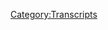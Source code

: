 {{DEFAULTSORT:
    #_TRANSCRIPT_0160:January 22-25, 2009
}}{{Transcript
    | title         = [[160: January 22-25, 2009]]
    | caption       = [https://knowledgefight.libsyn.com/knowledge-fight-jan-22-25-2009 Listen to this episode on Libsyn]
    | episodeNumber = [[160: January 22-25, 2009|160]]
    | length        = 01:54:49
}}

{{MessageBox
    | header     = Warning: Bot Generated Content
    | text       = This transcript was automatically generated by transcription software and likely contains many mistakes and misattributions. Please check the audio for definitive quotes, attribution, and context.
    | image      = N3yvass4myg91.webp
    | imagewidth = 50px
    | id         = warning
}}

{{TranscriptBlock
    | name      = Unknown Speaker
    | timestamp = 00:00:00.000
    | text      = Andy in Kansas, you're on the air, thanks for holding.
}}

{{TranscriptBlock
    | name      = Unknown Speaker
    | timestamp = 00:00:04.000
    | text      = Hello Alex, I'm a first time caller, I'm a huge fan, I love your work.
}}

{{TranscriptBlock
    | name      = Unknown Speaker
    | timestamp = 00:00:07.280
    | text      = I love you.
}}

{{TranscriptBlock
    | name      = Unknown Speaker
    | timestamp = 00:00:07.759
    | text      = Hey everybody, welcome back to Knowledge Fight, I'm Dan.
}}

{{TranscriptBlock
    | name      = Unknown Speaker
    | timestamp = 00:00:10.240
    | text      = I'm Jordan.
}}

{{TranscriptBlock
    | name      = Unknown Speaker
    | timestamp = 00:00:10.800
    | text      = Welcome back to the pilot co-pilot chair.
}}

{{TranscriptBlock
    | name      = Unknown Speaker
    | timestamp = 00:00:13.279
    | text      = Thank you, sure.
}}

{{TranscriptBlock
    | name      = Unknown Speaker
    | timestamp = 00:00:14.320
    | text      = I'm thrilled to have you, Cthulhu was very unenthusiastic as a co-host.
}}

{{TranscriptBlock
    | name      = Unknown Speaker
    | timestamp = 00:00:17.920
    | text      = Oh yeah?
}}

{{TranscriptBlock
    | name      = Unknown Speaker
    | timestamp = 00:00:18.879
    | text      = Surprising.
}}

{{TranscriptBlock
    | name      = Unknown Speaker
    | timestamp = 00:00:19.519
    | text      = Yeah, absolutely.
}}

{{TranscriptBlock
    | name      = Unknown Speaker
    | timestamp = 00:00:20.800
    | text      = Those elder ones don't really engage with our puny mortal issues.
}}

{{TranscriptBlock
    | name      = Unknown Speaker
    | timestamp = 00:00:24.559
    | text      = Nah, this is petty bullshit, so it's Cthulhu.
}}

{{TranscriptBlock
    | name      = Unknown Speaker
    | timestamp = 00:00:27.280
    | text      = Absolutely.
}}

{{TranscriptBlock
    | name      = Unknown Speaker
    | timestamp = 00:00:28.320
    | text      = But this is a podcast where I know a lot about Alex Jones.
}}

{{TranscriptBlock
    | name      = Unknown Speaker
    | timestamp = 00:00:30.800
    | text      = I don't know anything about Alex Jones.
}}

{{TranscriptBlock
    | name      = Unknown Speaker
    | timestamp = 00:00:32.159
    | text      = I forgot that, what I should have, we're so out of practice here.
}}

{{TranscriptBlock
    | name      = Unknown Speaker
    | timestamp = 00:00:36.719
    | text      = We have a couple days off.
}}

{{TranscriptBlock
    | name      = Unknown Speaker
    | timestamp = 00:00:37.840
    | text      = We take a few days off and it's like, wait, wait, wait, what do we do again?
}}

{{TranscriptBlock
    | name      = Unknown Speaker
    | timestamp = 00:00:41.200
    | text      = I forgot that the introduction is, this is a podcast where we sit around and drink novelty
}}

{{TranscriptBlock
    | name      = Unknown Speaker
    | timestamp = 00:00:44.399
    | text      = beverages and talk about Alex Jones.
}}

{{TranscriptBlock
    | name      = Unknown Speaker
    | timestamp = 00:00:45.679
    | text      = I know, I know.
}}

{{TranscriptBlock
    | name      = Unknown Speaker
    | timestamp = 00:00:47.439
    | text      = And then I usually do an annoying extended bit that no one wants to hear.
}}

{{TranscriptBlock
    | name      = Unknown Speaker
    | timestamp = 00:00:52.560
    | text      = Absurdly long.
}}

{{TranscriptBlock
    | name      = Unknown Speaker
    | timestamp = 00:00:53.520
    | text      = Never anybody is like, oh that was great.
}}

{{TranscriptBlock
    | name      = Unknown Speaker
    | timestamp = 00:00:55.439
    | text      = No one's ever thrilled.
}}

{{TranscriptBlock
    | name      = Unknown Speaker
    | timestamp = 00:00:56.479
    | text      = Uh-uh, no.
}}

{{TranscriptBlock
    | name      = Unknown Speaker
    | timestamp = 00:00:57.759
    | text      = But I'm thrilled about today's show.
}}

{{TranscriptBlock
    | name      = Unknown Speaker
    | timestamp = 00:00:59.679
    | text      = Great transition.
}}

{{TranscriptBlock
    | name      = Unknown Speaker
    | timestamp = 00:01:00.479
    | text      = Thank you.
}}

{{TranscriptBlock
    | name      = Unknown Speaker
    | timestamp = 00:01:01.359
    | text      = Cthulhu did not appreciate this transition.
}}

{{TranscriptBlock
    | name      = Unknown Speaker
    | timestamp = 00:01:03.520
    | text      = Unfortunate.
}}

{{TranscriptBlock
    | name      = Unknown Speaker
    | timestamp = 00:01:04.560
    | text      = Today I got an awesome timeframe for us to go over.
}}

{{TranscriptBlock
    | name      = Unknown Speaker
    | timestamp = 00:01:07.680
    | text      = We're going to be talking about the January 22nd to 25th, 2009 chunk in Alex Jones's
}}

{{TranscriptBlock
    | name      = Unknown Speaker
    | timestamp = 00:01:14.319
    | text      = broadcasting career.
}}

{{TranscriptBlock
    | name      = Unknown Speaker
    | timestamp = 00:01:15.760
    | text      = And man, there's some stuff that's going to blow your mind.
}}

{{TranscriptBlock
    | name      = Unknown Speaker
    | timestamp = 00:01:18.719
    | text      = There's some stuff that blew my mind.
}}

{{TranscriptBlock
    | name      = Unknown Speaker
    | timestamp = 00:01:20.959
    | text      = There's some stuff that should never have happened.
}}

{{TranscriptBlock
    | name      = Unknown Speaker
    | timestamp = 00:01:23.280
    | text      = Okay.
}}

{{TranscriptBlock
    | name      = Unknown Speaker
    | timestamp = 00:01:23.920
    | text      = I want to say this really quick.
}}

{{TranscriptBlock
    | name      = Unknown Speaker
    | timestamp = 00:01:25.200
    | text      = What you're about to witness, what you're about to hear is evidence that 2009 may have
}}

{{TranscriptBlock
    | name      = Unknown Speaker
    | timestamp = 00:01:30.799
    | text      = been the zenith of Alex Jones's mainstream relevance.
}}

{{TranscriptBlock
    | name      = Unknown Speaker
    | timestamp = 00:01:35.359
    | text      = And it plays out in some ways that I don't think any of us could have ever predicted.
}}

{{TranscriptBlock
    | name      = Unknown Speaker
    | timestamp = 00:01:39.920
    | text      = And I think he still thinks he's there, I think, in 2018.
}}

{{TranscriptBlock
    | name      = Unknown Speaker
    | timestamp = 00:01:45.840
    | text      = I'm dancing around this a little bit.
}}

{{TranscriptBlock
    | name      = Unknown Speaker
    | timestamp = 00:01:47.439
    | text      = It'll all make sense.
}}

{{TranscriptBlock
    | name      = Unknown Speaker
    | timestamp = 00:01:48.400
    | text      = Okay.
}}

{{TranscriptBlock
    | name      = Unknown Speaker
    | timestamp = 00:01:48.640
    | text      = I promise.
}}

{{TranscriptBlock
    | name      = Unknown Speaker
    | timestamp = 00:01:49.120
    | text      = I was going to say, is this, are we finding the moment whenever Kylo Ren murders Harrison
}}

{{TranscriptBlock
    | name      = Unknown Speaker
    | timestamp = 00:01:54.879
    | text      = Ford to, to cement his transition to the dark side?
}}

{{TranscriptBlock
    | name      = Unknown Speaker
    | timestamp = 00:01:58.000
    | text      = Is that what we're talking about here?
}}

{{TranscriptBlock
    | name      = Unknown Speaker
    | timestamp = 00:01:59.280
    | text      = No, no, no.
}}

{{TranscriptBlock
    | name      = Unknown Speaker
    | timestamp = 00:02:00.959
    | text      = This is a salad days kind of thing.
}}

{{TranscriptBlock
    | name      = Unknown Speaker
    | timestamp = 00:02:03.040
    | text      = This is, um, looking back at this is like, uh, uh, the halcyon days of Alex Jones being
}}

{{TranscriptBlock
    | name      = Unknown Speaker
    | timestamp = 00:02:09.439
    | text      = relevant to a certain extent.
}}

{{TranscriptBlock
    | name      = Unknown Speaker
    | timestamp = 00:02:12.639
    | text      = I feel like he's more relevant now and less accurate or, or even, all right, Dan, you
}}

{{TranscriptBlock
    | name      = Unknown Speaker
    | timestamp = 00:02:19.199
    | text      = are gesticulating wildly at me.
}}

{{TranscriptBlock
    | name      = Unknown Speaker
    | timestamp = 00:02:21.199
    | text      = This is why I shouldn't have said anything and just let this happen, but I want people,
}}

{{TranscriptBlock
    | name      = Unknown Speaker
    | timestamp = 00:02:24.400
    | text      = I want people to get excited for some of this weird shit and then, uh, uh, something really
}}

{{TranscriptBlock
    | name      = Unknown Speaker
    | timestamp = 00:02:29.199
    | text      = profoundly fucked up that we're going to talk about at the end of this episode.
}}

{{TranscriptBlock
    | name      = Unknown Speaker
    | timestamp = 00:02:32.080
    | text      = Some slime shit, some, some young thuggery, so to speak.
}}

{{TranscriptBlock
    | name      = Unknown Speaker
    | timestamp = 00:02:36.000
    | text      = This is some, it's, it's messed up, but what's not messed up is, uh, our new donors.
}}

{{TranscriptBlock
    | name      = Unknown Speaker
    | timestamp = 00:02:42.240
    | text      = Like to give a shout out to a couple of new policy wonks out there.
}}

{{TranscriptBlock
    | name      = Unknown Speaker
    | timestamp = 00:02:44.879
    | text      = What's going on?
}}

{{TranscriptBlock
    | name      = Unknown Speaker
    | timestamp = 00:02:45.360
    | text      = Oh, this gentleman, uh, used to donate to the show, uh, and is back donating to the
}}

{{TranscriptBlock
    | name      = Unknown Speaker
    | timestamp = 00:02:49.360
    | text      = show, super thrilled to have him back.
}}

{{TranscriptBlock
    | name      = Unknown Speaker
    | timestamp = 00:02:51.199
    | text      = I'm not sure if I should even bring that up and call him a prodigal son.
}}

{{TranscriptBlock
    | name      = Unknown Speaker
    | timestamp = 00:02:54.240
    | text      = Yeah.
}}

{{TranscriptBlock
    | name      = Unknown Speaker
    | timestamp = 00:02:54.400
    | text      = I don't know.
}}

{{TranscriptBlock
    | name      = Unknown Speaker
    | timestamp = 00:02:54.879
    | text      = I don't know what your point is.
}}

{{TranscriptBlock
    | name      = Unknown Speaker
    | timestamp = 00:02:56.719
    | text      = He sent me a very nice email and I appreciate it very much.
}}

{{TranscriptBlock
    | name      = Unknown Speaker
    | timestamp = 00:02:59.439
    | text      = And we're thrilled that you are once again a policy wonk.
}}

{{TranscriptBlock
    | name      = Unknown Speaker
    | timestamp = 00:03:02.240
    | text      = So thank you very much out there, Phil.
}}

{{TranscriptBlock
    | name      = Unknown Speaker
    | timestamp = 00:03:04.560
    | text      = I'm a policy wonk.
}}

{{TranscriptBlock
    | name      = Unknown Speaker
    | timestamp = 00:03:05.840
    | text      = Means a lot.
}}

{{TranscriptBlock
    | name      = Unknown Speaker
    | timestamp = 00:03:06.319
    | text      = Thank you so much.
}}

{{TranscriptBlock
    | name      = Unknown Speaker
    | timestamp = 00:03:06.879
    | text      = Thank you very much, Phil.
}}

{{TranscriptBlock
    | name      = Unknown Speaker
    | timestamp = 00:03:08.080
    | text      = It's, it's, uh, I, I was waiting for Dan to have a very defensive, like, yeah, that's
}}

{{TranscriptBlock
    | name      = Unknown Speaker
    | timestamp = 00:03:13.439
    | text      = right.
}}

{{TranscriptBlock
    | name      = Unknown Speaker
    | timestamp = 00:03:13.680
    | text      = You are going to donate to our show.
}}

{{TranscriptBlock
    | name      = Unknown Speaker
    | timestamp = 00:03:15.520
    | text      = God damn it.
}}

{{TranscriptBlock
    | name      = Unknown Speaker
    | timestamp = 00:03:16.159
    | text      = That's how good we are.
}}

{{TranscriptBlock
    | name      = Unknown Speaker
    | timestamp = 00:03:17.360
    | text      = No, no, no, no, no, no, no.
}}

{{TranscriptBlock
    | name      = Unknown Speaker
    | timestamp = 00:03:19.280
    | text      = You didn't leave the email.
}}

{{TranscriptBlock
    | name      = Unknown Speaker
    | timestamp = 00:03:20.319
    | text      = I saw it in your heart.
}}

{{TranscriptBlock
    | name      = Unknown Speaker
    | timestamp = 00:03:23.039
    | text      = Not at all.
}}

{{TranscriptBlock
    | name      = Unknown Speaker
    | timestamp = 00:03:23.759
    | text      = I didn't have people listening and it's, uh, so much icing on top that anyone supports
}}

{{TranscriptBlock
    | name      = Unknown Speaker
    | timestamp = 00:03:27.599
    | text      = the show.
}}

{{TranscriptBlock
    | name      = Unknown Speaker
    | timestamp = 00:03:27.840
    | text      = Absolutely.
}}

{{TranscriptBlock
    | name      = Unknown Speaker
    | timestamp = 00:03:28.479
    | text      = Uh, we appreciate, uh, also our other new policy wonk out there.
}}

{{TranscriptBlock
    | name      = Unknown Speaker
    | timestamp = 00:03:31.520
    | text      = What's going on, Justin?
}}

{{TranscriptBlock
    | name      = Unknown Speaker
    | timestamp = 00:03:33.280
    | text      = I'm a policy wonk.
}}

{{TranscriptBlock
    | name      = Unknown Speaker
    | timestamp = 00:03:34.400
    | text      = Thank you so much.
}}

{{TranscriptBlock
    | name      = Unknown Speaker
    | timestamp = 00:03:35.039
    | text      = Hey Justin, welcome.
}}

{{TranscriptBlock
    | name      = Unknown Speaker
    | timestamp = 00:03:36.800
    | text      = We appreciate it.
}}

{{TranscriptBlock
    | name      = Unknown Speaker
    | timestamp = 00:03:37.599
    | text      = And this is a new level of, uh, we're, we have to create a new level of policy wonk.
}}

{{TranscriptBlock
    | name      = Unknown Speaker
    | timestamp = 00:03:43.280
    | text      = We now have, for now we have a policy wonk, foreign policy wonk globalist technocrat.
}}

{{TranscriptBlock
    | name      = Unknown Speaker
    | timestamp = 00:03:49.520
    | text      = I don't understand why we have any of these levels.
}}

{{TranscriptBlock
    | name      = Unknown Speaker
    | timestamp = 00:03:51.759
    | text      = I'm shocked that anybody donates us at all.
}}

{{TranscriptBlock
    | name      = Unknown Speaker
    | timestamp = 00:03:54.000
    | text      = It's insane.
}}

{{TranscriptBlock
    | name      = Unknown Speaker
    | timestamp = 00:03:54.560
    | text      = Yeah.
}}

{{TranscriptBlock
    | name      = Unknown Speaker
    | timestamp = 00:03:54.800
    | text      = But on our next level, our next episode, we have a brand new level that we're going to
}}

{{TranscriptBlock
    | name      = Unknown Speaker
    | timestamp = 00:03:59.680
    | text      = be revealing and I'm not going to, this is turning into some Dragon Ball Z type shit.
}}

{{TranscriptBlock
    | name      = Unknown Speaker
    | timestamp = 00:04:04.719
    | text      = Like every time we get somebody, all of a sudden there's Super Saiyan level three.
}}

{{TranscriptBlock
    | name      = Unknown Speaker
    | timestamp = 00:04:09.120
    | text      = What's going on here?
}}

{{TranscriptBlock
    | name      = Unknown Speaker
    | timestamp = 00:04:10.159
    | text      = Well, we're sort of flying by the seat of our pants, but it's true.
}}

{{TranscriptBlock
    | name      = Unknown Speaker
    | timestamp = 00:04:12.639
    | text      = But certain circumstances come up in life that necessitate it.
}}

{{TranscriptBlock
    | name      = Unknown Speaker
    | timestamp = 00:04:16.480
    | text      = And one of those circumstances happened this week.
}}

{{TranscriptBlock
    | name      = Unknown Speaker
    | timestamp = 00:04:19.120
    | text      = Um, it came to our attention, thank you to, uh, policy wonk, Brian, uh, posted in our
}}

{{TranscriptBlock
    | name      = Unknown Speaker
    | timestamp = 00:04:24.240
    | text      = Facebook group, go home and tell your mother you're brilliant.
}}

{{TranscriptBlock
    | name      = Unknown Speaker
    | timestamp = 00:04:26.480
    | text      = That someone was selling a bunch of old info Wars magazines.
}}

{{TranscriptBlock
    | name      = Unknown Speaker
    | timestamp = 00:04:30.240
    | text      = Oh, that's right.
}}

{{TranscriptBlock
    | name      = Unknown Speaker
    | timestamp = 00:04:31.759
    | text      = You told me about this and a listener, a current technocrat already came through, bought them
}}

{{TranscriptBlock
    | name      = Unknown Speaker
    | timestamp = 00:04:39.360
    | text      = and got them sent to my house.
}}

{{TranscriptBlock
    | name      = Unknown Speaker
    | timestamp = 00:04:40.720
    | text      = Ridiculous.
}}

{{TranscriptBlock
    | name      = Unknown Speaker
    | timestamp = 00:04:41.279
    | text      = So I have an entire collection of info Wars magazine.
}}

{{TranscriptBlock
    | name      = Unknown Speaker
    | timestamp = 00:04:45.680
    | text      = Holy shit.
}}

{{TranscriptBlock
    | name      = Unknown Speaker
    | timestamp = 00:04:46.399
    | text      = Info Wars magazine 2013 2013.
}}

{{TranscriptBlock
    | name      = Unknown Speaker
    | timestamp = 00:04:50.240
    | text      = There's a year.
}}

{{TranscriptBlock
    | name      = Unknown Speaker
    | timestamp = 00:04:51.120
    | text      = Democracy dies.
}}

{{TranscriptBlock
    | name      = Unknown Speaker
    | timestamp = 00:04:52.000
    | text      = There's some interesting things to learn in there about their positions on Sandy hook.
}}

{{TranscriptBlock
    | name      = Unknown Speaker
    | timestamp = 00:04:55.600
    | text      = Oh no.
}}

{{TranscriptBlock
    | name      = Unknown Speaker
    | timestamp = 00:04:56.399
    | text      = Among other things.
}}

{{TranscriptBlock
    | name      = Unknown Speaker
    | timestamp = 00:04:57.040
    | text      = They wrote them down in the real world too.
}}

{{TranscriptBlock
    | name      = Unknown Speaker
    | timestamp = 00:05:00.319
    | text      = That's a bad idea.
}}

{{TranscriptBlock
    | name      = Unknown Speaker
    | timestamp = 00:05:01.360
    | text      = I've gotten, I've gotten through reading one of them entirely.
}}

{{TranscriptBlock
    | name      = Unknown Speaker
    | timestamp = 00:05:04.560
    | text      = And first of all, I mean so much, so many thank yous to Keegan.
}}

{{TranscriptBlock
    | name      = Unknown Speaker
    | timestamp = 00:05:07.360
    | text      = That's amazing.
}}

{{TranscriptBlock
    | name      = Unknown Speaker
    | timestamp = 00:05:08.000
    | text      = Yeah, no, it's incredible.
}}

{{TranscriptBlock
    | name      = Unknown Speaker
    | timestamp = 00:05:09.040
    | text      = And it's the beginning of our library that we're going to be creating about Alex Jones,
}}

{{TranscriptBlock
    | name      = Unknown Speaker
    | timestamp = 00:05:13.360
    | text      = which is the knock Memorial library of bullshit and lies as named by Keegan.
}}

{{TranscriptBlock
    | name      = Unknown Speaker
    | timestamp = 00:05:19.839
    | text      = Very excited about that, but I gotta say, I gotta say it's terrible writing.
}}

{{TranscriptBlock
    | name      = Unknown Speaker
    | timestamp = 00:05:23.600
    | text      = But Obama is also building that one in Chicago too.
}}

{{TranscriptBlock
    | name      = Unknown Speaker
    | timestamp = 00:05:26.160
    | text      = Absolutely crazy.
}}

{{TranscriptBlock
    | name      = Unknown Speaker
    | timestamp = 00:05:28.079
    | text      = He's really on top of it.
}}

{{TranscriptBlock
    | name      = Unknown Speaker
    | timestamp = 00:05:29.920
    | text      = It's terrible writing, but man, the graphic design work is on point.
}}

{{TranscriptBlock
    | name      = Unknown Speaker
    | timestamp = 00:05:34.480
    | text      = Oh yeah.
}}

{{TranscriptBlock
    | name      = Unknown Speaker
    | timestamp = 00:05:34.959
    | text      = I don't know who's doing this graphic design, but it's slick, man.
}}

{{TranscriptBlock
    | name      = Unknown Speaker
    | timestamp = 00:05:38.639
    | text      = It looks good.
}}

{{TranscriptBlock
    | name      = Unknown Speaker
    | timestamp = 00:05:39.759
    | text      = Okay.
}}

{{TranscriptBlock
    | name      = Unknown Speaker
    | timestamp = 00:05:40.079
    | text      = I'm going to post some pictures of it, but like, there's some like, Oh wow.
}}

{{TranscriptBlock
    | name      = Unknown Speaker
    | timestamp = 00:05:44.000
    | text      = It's so it's the guys who do sky mall.
}}

{{TranscriptBlock
    | name      = Unknown Speaker
    | timestamp = 00:05:45.920
    | text      = Is it the same one?
}}

{{TranscriptBlock
    | name      = Unknown Speaker
    | timestamp = 00:05:47.519
    | text      = It's so, so miles above sky mall.
}}

{{TranscriptBlock
    | name      = Unknown Speaker
    | timestamp = 00:05:50.879
    | text      = All right.
}}

{{TranscriptBlock
    | name      = Unknown Speaker
    | timestamp = 00:05:51.360
    | text      = All right.
}}

{{TranscriptBlock
    | name      = Unknown Speaker
    | timestamp = 00:05:51.759
    | text      = All right, Dan.
}}

{{TranscriptBlock
    | name      = Unknown Speaker
    | timestamp = 00:05:52.319
    | text      = Let's see if I can find this one that really just blew my mind.
}}

{{TranscriptBlock
    | name      = Unknown Speaker
    | timestamp = 00:05:55.199
    | text      = Great puns.
}}

{{TranscriptBlock
    | name      = Unknown Speaker
    | timestamp = 00:05:55.920
    | text      = There's one right here and I'll post a picture of it on our website.
}}

{{TranscriptBlock
    | name      = Unknown Speaker
    | timestamp = 00:05:59.360
    | text      = Look at this shit.
}}

{{TranscriptBlock
    | name      = Unknown Speaker
    | timestamp = 00:06:00.319
    | text      = Oh my God.
}}

{{TranscriptBlock
    | name      = Unknown Speaker
    | timestamp = 00:06:01.199
    | text      = There are dinosaurs with fucking MSNBC and CNN and new media is a meteor and there's
}}

{{TranscriptBlock
    | name      = Unknown Speaker
    | timestamp = 00:06:06.959
    | text      = a volcano going off.
}}

{{TranscriptBlock
    | name      = Unknown Speaker
    | timestamp = 00:06:08.399
    | text      = Damn it.
}}

{{TranscriptBlock
    | name      = Unknown Speaker
    | timestamp = 00:06:08.879
    | text      = I mean, this is great.
}}

{{TranscriptBlock
    | name      = Unknown Speaker
    | timestamp = 00:06:10.079
    | text      = This is, this is great graphic design work.
}}

{{TranscriptBlock
    | name      = Unknown Speaker
    | timestamp = 00:06:12.399
    | text      = Yeah, no, that's pretty good.
}}

{{TranscriptBlock
    | name      = Unknown Speaker
    | timestamp = 00:06:14.000
    | text      = It's eye grabbing.
}}

{{TranscriptBlock
    | name      = Unknown Speaker
    | timestamp = 00:06:15.360
    | text      = Anyway, uh, we appreciate it so much.
}}

{{TranscriptBlock
    | name      = Unknown Speaker
    | timestamp = 00:06:17.279
    | text      = Thank you, Keegan.
}}

{{TranscriptBlock
    | name      = Unknown Speaker
    | timestamp = 00:06:18.079
    | text      = And uh, thank you all and everybody out there.
}}

{{TranscriptBlock
    | name      = Unknown Speaker
    | timestamp = 00:06:20.399
    | text      = And it's even debuting the new level that Keegan has achieved.
}}

{{TranscriptBlock
    | name      = Unknown Speaker
    | timestamp = 00:06:25.360
    | text      = Yes.
}}

{{TranscriptBlock
    | name      = Unknown Speaker
    | timestamp = 00:06:25.680
    | text      = And we would be doing that right now, but I forgot to make the sound.
}}

{{TranscriptBlock
    | name      = Unknown Speaker
    | timestamp = 00:06:27.920
    | text      = There that'll happen.
}}

{{TranscriptBlock
    | name      = Unknown Speaker
    | timestamp = 00:06:29.199
    | text      = That'll happen.
}}

{{TranscriptBlock
    | name      = Unknown Speaker
    | timestamp = 00:06:29.839
    | text      = Let's just be perfectly honest about it.
}}

{{TranscriptBlock
    | name      = Unknown Speaker
    | timestamp = 00:06:31.920
    | text      = It looks like the cover that you specifically chose has an eerie resemblance to our poster
}}

{{TranscriptBlock
    | name      = Unknown Speaker
    | timestamp = 00:06:36.959
    | text      = where in the volcano is in the background and I could definitely see you tackling Alex
}}

{{TranscriptBlock
    | name      = Unknown Speaker
    | timestamp = 00:06:40.879
    | text      = Jones volcano.
}}

{{TranscriptBlock
    | name      = Unknown Speaker
    | timestamp = 00:06:42.560
    | text      = Yeah, yeah, for sure.
}}

{{TranscriptBlock
    | name      = Unknown Speaker
    | timestamp = 00:06:44.399
    | text      = Anyway.
}}

{{TranscriptBlock
    | name      = Unknown Speaker
    | timestamp = 00:06:45.040
    | text      = Yes.
}}

{{TranscriptBlock
    | name      = Unknown Speaker
    | timestamp = 00:06:45.600
    | text      = Um, speaking of Alex Jones, that was the worst.
}}

{{TranscriptBlock
    | name      = Unknown Speaker
    | timestamp = 00:06:48.560
    | text      = That was the worst transition.
}}

{{TranscriptBlock
    | name      = Unknown Speaker
    | timestamp = 00:06:50.000
    | text      = Let's mark it.
}}

{{TranscriptBlock
    | name      = Unknown Speaker
    | timestamp = 00:06:50.959
    | text      = What do, what's the day?
}}

{{TranscriptBlock
    | name      = Unknown Speaker
    | timestamp = 00:06:52.000
    | text      = Yeah, shit.
}}

{{TranscriptBlock
    | name      = Unknown Speaker
    | timestamp = 00:06:52.879
    | text      = May, uh, May 13th at 4 46 PM.
}}

{{TranscriptBlock
    | name      = Unknown Speaker
    | timestamp = 00:06:56.639
    | text      = Time transitions died.
}}

{{TranscriptBlock
    | name      = Unknown Speaker
    | timestamp = 00:06:58.720
    | text      = Um, but my love of, uh, talking about bullshit has not.
}}

{{TranscriptBlock
    | name      = Unknown Speaker
    | timestamp = 00:07:02.000
    | text      = There we go.
}}

{{TranscriptBlock
    | name      = Unknown Speaker
    | timestamp = 00:07:03.120
    | text      = Transitions back on point.
}}

{{TranscriptBlock
    | name      = Unknown Speaker
    | timestamp = 00:07:04.399
    | text      = That's right back, back to fire by Fred.
}}

{{TranscriptBlock
    | name      = Unknown Speaker
    | timestamp = 00:07:06.480
    | text      = So we start on January 22nd, 2004.
}}

{{TranscriptBlock
    | name      = Unknown Speaker
    | timestamp = 00:07:09.920
    | text      = And it's really interesting that, uh, if you look at the history of the tea party, it says
}}

{{TranscriptBlock
    | name      = Unknown Speaker
    | timestamp = 00:07:14.560
    | text      = one of the things that's going to be very, uh, a big piece of what we're looking at as
}}

{{TranscriptBlock
    | name      = Unknown Speaker
    | timestamp = 00:07:18.160
    | text      = we go forward from 2009.
}}

{{TranscriptBlock
    | name      = Unknown Speaker
    | timestamp = 00:07:20.560
    | text      = If you look at it, it all grew basically out of, um, some of the Koch foundations, like
}}

{{TranscriptBlock
    | name      = Unknown Speaker
    | timestamp = 00:07:25.519
    | text      = freedom works and Americans for prosperity.
}}

{{TranscriptBlock
    | name      = Unknown Speaker
    | timestamp = 00:07:28.079
    | text      = They funded a bunch of the shit like Glenn Beck.
}}

{{TranscriptBlock
    | name      = Unknown Speaker
    | timestamp = 00:07:30.160
    | text      = They basically bolstered him to, uh, to relevance by buying up all of his books.
}}

{{TranscriptBlock
    | name      = Unknown Speaker
    | timestamp = 00:07:34.399
    | text      = So they'd be bestsellers.
}}

{{TranscriptBlock
    | name      = Unknown Speaker
    | timestamp = 00:07:35.600
    | text      = Right for, uh, ads on his show when he couldn't get sponsors.
}}

{{TranscriptBlock
    | name      = Unknown Speaker
    | timestamp = 00:07:39.360
    | text      = So good.
}}

{{TranscriptBlock
    | name      = Unknown Speaker
    | timestamp = 00:07:40.240
    | text      = So I love it.
}}

{{TranscriptBlock
    | name      = Unknown Speaker
    | timestamp = 00:07:41.199
    | text      = I love whenever a small amount of billionaires control all the finances.
}}

{{TranscriptBlock
    | name      = Unknown Speaker
    | timestamp = 00:07:45.040
    | text      = So now the thing that's interesting about that and everything is that citizens, I'm
}}

{{TranscriptBlock
    | name      = Unknown Speaker
    | timestamp = 00:07:49.439
    | text      = sorry, Americans for prosperity and freedom works are two, uh, think tanks that were run.
}}

{{TranscriptBlock
    | name      = Unknown Speaker
    | timestamp = 00:07:53.759
    | text      = Yes.
}}

{{TranscriptBlock
    | name      = Unknown Speaker
    | timestamp = 00:07:54.160
    | text      = They split out of a group that was founded by David Koch and Charles Koch and Koch industries
}}

{{TranscriptBlock
    | name      = Unknown Speaker
    | timestamp = 00:07:59.600
    | text      = in 1984 called citizens for a sound economy.
}}

{{TranscriptBlock
    | name      = Unknown Speaker
    | timestamp = 00:08:03.120
    | text      = Now, you know who the first, uh, chairperson of, uh, citizens for a sound economy was when
}}

{{TranscriptBlock
    | name      = Unknown Speaker
    | timestamp = 00:08:10.720
    | text      = they founded it in 1984?
}}

{{TranscriptBlock
    | name      = Unknown Speaker
    | timestamp = 00:08:12.319
    | text      = I mean, fuck it at this point, Oliver North.
}}

{{TranscriptBlock
    | name      = Unknown Speaker
    | timestamp = 00:08:14.399
    | text      = Ron Paul.
}}

{{TranscriptBlock
    | name      = Unknown Speaker
    | timestamp = 00:08:16.560
    | text      = Okay.
}}

{{TranscriptBlock
    | name      = Unknown Speaker
    | timestamp = 00:08:17.120
    | text      = Interesting connections.
}}

{{TranscriptBlock
    | name      = Unknown Speaker
    | timestamp = 00:08:18.560
    | text      = That sounds right.
}}

{{TranscriptBlock
    | name      = Unknown Speaker
    | timestamp = 00:08:19.199
    | text      = Interesting connections going around.
}}

{{TranscriptBlock
    | name      = Unknown Speaker
    | timestamp = 00:08:22.000
    | text      = And so at this point, um, in 2009, January 22nd is two days before, uh, a gentleman by
}}

{{TranscriptBlock
    | name      = Unknown Speaker
    | timestamp = 00:08:28.560
    | text      = the name of Trevor Leach, who is the chairman of the young Americans for liberty, which
}}

{{TranscriptBlock
    | name      = Unknown Speaker
    | timestamp = 00:08:32.480
    | text      = was aptly named if he is a young American and a young conservative.
}}

{{TranscriptBlock
    | name      = Unknown Speaker
    | timestamp = 00:08:36.639
    | text      = Oh yeah.
}}

{{TranscriptBlock
    | name      = Unknown Speaker
    | timestamp = 00:08:37.120
    | text      = He is a leech on the fucking planet.
}}

{{TranscriptBlock
    | name      = Unknown Speaker
    | timestamp = 00:08:39.279
    | text      = He's a chairman of the, uh, young Americans for liberty, which is a group that sprung
}}

{{TranscriptBlock
    | name      = Unknown Speaker
    | timestamp = 00:08:43.039
    | text      = out of Ron Paul's failed presidential campaign, uh, from the last election.
}}

{{TranscriptBlock
    | name      = Unknown Speaker
    | timestamp = 00:08:46.879
    | text      = Right.
}}

{{TranscriptBlock
    | name      = Unknown Speaker
    | timestamp = 00:08:47.200
    | text      = So he organized what he was calling a tea party to protest the obesity taxes that, uh,
}}

{{TranscriptBlock
    | name      = Unknown Speaker
    | timestamp = 00:08:52.799
    | text      = that the new, the governor of New York had put in place, you know, in terms of like,
}}

{{TranscriptBlock
    | name      = Unknown Speaker
    | timestamp = 00:08:56.639
    | text      = can't buy, uh, large sodas and shit like that already.
}}

{{TranscriptBlock
    | name      = Unknown Speaker
    | timestamp = 00:09:00.720
    | text      = Right.
}}

{{TranscriptBlock
    | name      = Unknown Speaker
    | timestamp = 00:09:01.039
    | text      = So that was on January 24th and many people view it as sort of the kickoff of what would
}}

{{TranscriptBlock
    | name      = Unknown Speaker
    | timestamp = 00:09:06.639
    | text      = end up becoming these series.
}}

{{TranscriptBlock
    | name      = Unknown Speaker
    | timestamp = 00:09:08.559
    | text      = And a lot of it's probably copycat, but a lot of it is also interconnected through coke
}}

{{TranscriptBlock
    | name      = Unknown Speaker
    | timestamp = 00:09:13.919
    | text      = think tanks.
}}

{{TranscriptBlock
    | name      = Unknown Speaker
    | timestamp = 00:09:14.480
    | text      = No, every, every, uh, metaphor we should use to describe these people is akin to the serial
}}

{{TranscriptBlock
    | name      = Unknown Speaker
    | timestamp = 00:09:19.600
    | text      = killer or a kidnapper.
}}

{{TranscriptBlock
    | name      = Unknown Speaker
    | timestamp = 00:09:20.960
    | text      = Well, what they use, uh, in, uh, that, uh, Jane Meyer's book, I'm not sure if she coined
}}

{{TranscriptBlock
    | name      = Unknown Speaker
    | timestamp = 00:09:25.039
    | text      = it, uh, but that book Dark Money, they talk about it as the, uh, the coke-topus.
}}

{{TranscriptBlock
    | name      = Unknown Speaker
    | timestamp = 00:09:29.039
    | text      = The coke-topus?
}}

{{TranscriptBlock
    | name      = Unknown Speaker
    | timestamp = 00:09:29.840
    | text      = The, uh, the cokes with their tentacles going out in all directions.
}}

{{TranscriptBlock
    | name      = Unknown Speaker
    | timestamp = 00:09:34.399
    | text      = And I didn't, uh, didn't Taibbi have a, have a similar octopus based metaphor for Goldman
}}

{{TranscriptBlock
    | name      = Unknown Speaker
    | timestamp = 00:09:41.279
    | text      = Sachs?
}}

{{TranscriptBlock
    | name      = Unknown Speaker
    | timestamp = 00:09:41.919
    | text      = Look, it's a great metaphor.
}}

{{TranscriptBlock
    | name      = Unknown Speaker
    | timestamp = 00:09:43.759
    | text      = It's a good metaphor.
}}

{{TranscriptBlock
    | name      = Unknown Speaker
    | timestamp = 00:09:44.639
    | text      = Everyone knows visually what an octopus is and the way that the word octopus works, you
}}

{{TranscriptBlock
    | name      = Unknown Speaker
    | timestamp = 00:09:50.399
    | text      = can put in a lot of different things there.
}}

{{TranscriptBlock
    | name      = Unknown Speaker
    | timestamp = 00:09:51.759
    | text      = Yeah, but see, here's what I'm saying.
}}

{{TranscriptBlock
    | name      = Unknown Speaker
    | timestamp = 00:09:53.360
    | text      = All right.
}}

{{TranscriptBlock
    | name      = Unknown Speaker
    | timestamp = 00:09:53.679
    | text      = We got octopus, no, no, I'm saying, okay, but if we're going to
}}

{{TranscriptBlock
    | name      = Unknown Speaker
    | timestamp = 00:09:59.519
    | text      = stick in the same family, why not go with a cocalfish?
}}

{{TranscriptBlock
    | name      = Unknown Speaker
    | timestamp = 00:10:02.720
    | text      = You know, you got, it's, it's, uh, uh, it's perfect and camouflaging itself amongst all
}}

{{TranscriptBlock
    | name      = Unknown Speaker
    | timestamp = 00:10:08.000
    | text      = of these other white nationalist bullshit.
}}

{{TranscriptBlock
    | name      = Unknown Speaker
    | timestamp = 00:10:10.559
    | text      = I'm going to, I'm going to stick with cocalfish.
}}

{{TranscriptBlock
    | name      = Unknown Speaker
    | timestamp = 00:10:12.639
    | text      = Uh, citizens for a sound economic squid.
}}

{{TranscriptBlock
    | name      = Unknown Speaker
    | timestamp = 00:10:16.480
    | text      = Doesn't work.
}}

{{TranscriptBlock
    | name      = Unknown Speaker
    | timestamp = 00:10:16.960
    | text      = Economist squid?
}}

{{TranscriptBlock
    | name      = Unknown Speaker
    | timestamp = 00:10:17.840
    | text      = Yeah, it doesn't work.
}}

{{TranscriptBlock
    | name      = Unknown Speaker
    | timestamp = 00:10:19.919
    | text      = So anyway, the reason that I give a lot of this, um, sort of preamble is because something
}}

{{TranscriptBlock
    | name      = Unknown Speaker
    | timestamp = 00:10:25.120
    | text      = happened, the way Alex starts out the show on January 22nd makes me think he's not aware
}}

{{TranscriptBlock
    | name      = Unknown Speaker
    | timestamp = 00:10:30.960
    | text      = of a lot of those forces that are at play.
}}

{{TranscriptBlock
    | name      = Unknown Speaker
    | timestamp = 00:10:33.120
    | text      = Okay.
}}

{{TranscriptBlock
    | name      = Unknown Speaker
    | timestamp = 00:10:33.440
    | text      = The funding that led to the Coke party or the Coke party.
}}

{{TranscriptBlock
    | name      = Unknown Speaker
    | timestamp = 00:10:36.960
    | text      = Well, that's what it is.
}}

{{TranscriptBlock
    | name      = Unknown Speaker
    | timestamp = 00:10:39.039
    | text      = The tea party, all that stuff is already in the works and it's getting ready to bubble
}}

{{TranscriptBlock
    | name      = Unknown Speaker
    | timestamp = 00:10:43.519
    | text      = over because the, uh, the, uh, the formal, um, the protests that went like larger nationwide
}}

{{TranscriptBlock
    | name      = Unknown Speaker
    | timestamp = 00:10:49.840
    | text      = were in February and, uh, in the months after that when, uh, Fox news started covering it
}}

{{TranscriptBlock
    | name      = Unknown Speaker
    | timestamp = 00:10:55.440
    | text      = and all that shit.
}}

{{TranscriptBlock
    | name      = Unknown Speaker
    | timestamp = 00:10:56.320
    | text      = But at this point it is, it is like, it's a little bit under the surface, even to someone
}}

{{TranscriptBlock
    | name      = Unknown Speaker
    | timestamp = 00:11:03.120
    | text      = like Alex, who's best friends with Ron Paul and is the leader of the Liberty movement.
}}

{{TranscriptBlock
    | name      = Unknown Speaker
    | timestamp = 00:11:09.039
    | text      = Ostensibly.
}}

{{TranscriptBlock
    | name      = Unknown Speaker
    | timestamp = 00:11:09.919
    | text      = Right.
}}

{{TranscriptBlock
    | name      = Unknown Speaker
    | timestamp = 00:11:10.240
    | text      = But it's important because listen to this clip.
}}

{{TranscriptBlock
    | name      = Unknown Speaker
    | timestamp = 00:11:12.799
    | text      = It just, it shows a lack of awareness of forces at play.
}}

{{TranscriptBlock
    | name      = Unknown Speaker
    | timestamp = 00:11:16.080
    | text      = I was up here at midnight last night and, uh, saw a clip on Yahoo news.
}}

{{TranscriptBlock
    | name      = Unknown Speaker
    | timestamp = 00:11:23.440
    | text      = I think we sent it to the webmasters.
}}

{{TranscriptBlock
    | name      = Unknown Speaker
    | timestamp = 00:11:24.799
    | text      = They're posting it on info wars.com and prison planet.com.
}}

{{TranscriptBlock
    | name      = Unknown Speaker
    | timestamp = 00:11:27.200
    | text      = We'll play it later.
}}

{{TranscriptBlock
    | name      = Unknown Speaker
    | timestamp = 00:11:27.759
    | text      = We have time of Glenn Beck of all people with Ron Paul yesterday saying world governments
}}

{{TranscriptBlock
    | name      = Unknown Speaker
    | timestamp = 00:11:34.159
    | text      = taking over through the banks.
}}

{{TranscriptBlock
    | name      = Unknown Speaker
    | timestamp = 00:11:36.000
    | text      = Both parties are controlled.
}}

{{TranscriptBlock
    | name      = Unknown Speaker
    | timestamp = 00:11:38.639
    | text      = This is a world government.
}}

{{TranscriptBlock
    | name      = Unknown Speaker
    | timestamp = 00:11:40.559
    | text      = And then he read a founding father quote about banks being more dangerous than standing armies
}}

{{TranscriptBlock
    | name      = Unknown Speaker
    | timestamp = 00:11:44.639
    | text      = that would overthrow America.
}}

{{TranscriptBlock
    | name      = Unknown Speaker
    | timestamp = 00:11:47.759
    | text      = It was like Alex Jones had suddenly possessed Glenn Beck on Fox news.
}}

{{TranscriptBlock
    | name      = Unknown Speaker
    | timestamp = 00:11:52.159
    | text      = And then Ron Paul came in and agreed.
}}

{{TranscriptBlock
    | name      = Unknown Speaker
    | timestamp = 00:11:54.240
    | text      = So I don't even know what that means.
}}

{{TranscriptBlock
    | name      = Unknown Speaker
    | timestamp = 00:11:56.240
    | text      = I guess the establishment thinks Fox news is so discredited with the public that if
}}

{{TranscriptBlock
    | name      = Unknown Speaker
    | timestamp = 00:12:00.240
    | text      = Fox news comes out and talks like Alex Jones, that somehow, so in a way this is starting
}}

{{TranscriptBlock
    | name      = Unknown Speaker
    | timestamp = 00:12:05.840
    | text      = to come out, but no one is talking or discussing the fact that they are about to pub lick Lee.
}}

{{TranscriptBlock
    | name      = Unknown Speaker
    | timestamp = 00:12:12.480
    | text      = I mean, the mainstream news is admitting they're doing it, but then our own movement that's
}}

{{TranscriptBlock
    | name      = Unknown Speaker
    | timestamp = 00:12:17.440
    | text      = been right all along cannot come to grips with the fact that it's actually happening
}}

{{TranscriptBlock
    | name      = Unknown Speaker
    | timestamp = 00:12:22.080
    | text      = now.
}}

{{TranscriptBlock
    | name      = Unknown Speaker
    | timestamp = 00:12:22.399
    | text      = It's here in the next two, three weeks.
}}

{{TranscriptBlock
    | name      = Unknown Speaker
    | timestamp = 00:12:26.240
    | text      = It's here, ladies and gentlemen, racistly.
}}

{{TranscriptBlock
    | name      = Unknown Speaker
    | timestamp = 00:12:29.279
    | text      = So in the next two to three weeks, he's saying that they're going to collapse everything.
}}

{{TranscriptBlock
    | name      = Unknown Speaker
    | timestamp = 00:12:33.120
    | text      = Yeah.
}}

{{TranscriptBlock
    | name      = Unknown Speaker
    | timestamp = 00:12:33.519
    | text      = So that prediction didn't come true.
}}

{{TranscriptBlock
    | name      = Unknown Speaker
    | timestamp = 00:12:35.279
    | text      = No, it did.
}}

{{TranscriptBlock
    | name      = Unknown Speaker
    | timestamp = 00:12:36.000
    | text      = They were right the whole time.
}}

{{TranscriptBlock
    | name      = Unknown Speaker
    | timestamp = 00:12:37.120
    | text      = Didn't they were on the forefront.
}}

{{TranscriptBlock
    | name      = Unknown Speaker
    | timestamp = 00:12:38.960
    | text      = You've always been right.
}}

{{TranscriptBlock
    | name      = Unknown Speaker
    | timestamp = 00:12:40.000
    | text      = If even he knows it, if Fox news is talking like him, they've been totally discredited.
}}

{{TranscriptBlock
    | name      = Unknown Speaker
    | timestamp = 00:12:45.519
    | text      = Yeah.
}}

{{TranscriptBlock
    | name      = Unknown Speaker
    | timestamp = 00:12:46.159
    | text      = Even he is aware of that.
}}

{{TranscriptBlock
    | name      = Unknown Speaker
    | timestamp = 00:12:47.600
    | text      = He's like, Jesus, if these fucking assholes are saying the shit I'm saying, nobody can
}}

{{TranscriptBlock
    | name      = Unknown Speaker
    | timestamp = 00:12:51.679
    | text      = believe them.
}}

{{TranscriptBlock
    | name      = Unknown Speaker
    | timestamp = 00:12:52.240
    | text      = They know there's no stakes.
}}

{{TranscriptBlock
    | name      = Unknown Speaker
    | timestamp = 00:12:53.600
    | text      = Yeah.
}}

{{TranscriptBlock
    | name      = Unknown Speaker
    | timestamp = 00:12:54.080
    | text      = Yeah.
}}

{{TranscriptBlock
    | name      = Unknown Speaker
    | timestamp = 00:12:55.039
    | text      = So, but also like what he doesn't seem to realize is that like his rhetoric is being
}}

{{TranscriptBlock
    | name      = Unknown Speaker
    | timestamp = 00:13:00.720
    | text      = co-opted for a specific reason.
}}

{{TranscriptBlock
    | name      = Unknown Speaker
    | timestamp = 00:13:03.039
    | text      = And that is because they don't want him involved, but they want what he stands for to be a piece
}}

{{TranscriptBlock
    | name      = Unknown Speaker
    | timestamp = 00:13:09.200
    | text      = of this artificial AstroTurf movement.
}}

{{TranscriptBlock
    | name      = Unknown Speaker
    | timestamp = 00:13:12.399
    | text      = Yeah.
}}

{{TranscriptBlock
    | name      = Unknown Speaker
    | timestamp = 00:13:12.799
    | text      = So it's tough because this is another moment where you can almost sense that he feels left
}}

{{TranscriptBlock
    | name      = Unknown Speaker
    | timestamp = 00:13:18.240
    | text      = behind.
}}

{{TranscriptBlock
    | name      = Unknown Speaker
    | timestamp = 00:13:18.960
    | text      = Like he sees his buddy Ron Paul going on Glenn Beck's show and saying the things that he
}}

{{TranscriptBlock
    | name      = Unknown Speaker
    | timestamp = 00:13:24.720
    | text      = and Ron Paul like to talk about.
}}

{{TranscriptBlock
    | name      = Unknown Speaker
    | timestamp = 00:13:26.879
    | text      = Right.
}}

{{TranscriptBlock
    | name      = Unknown Speaker
    | timestamp = 00:13:27.120
    | text      = And he's like, what were you cheating on me with that fucking mainstream show?
}}

{{TranscriptBlock
    | name      = Unknown Speaker
    | timestamp = 00:13:30.159
    | text      = This is the best.
}}

{{TranscriptBlock
    | name      = Unknown Speaker
    | timestamp = 00:13:31.200
    | text      = This is the best move that Fox news has made in not allowing Alex Jones anywhere near their
}}

{{TranscriptBlock
    | name      = Unknown Speaker
    | timestamp = 00:13:36.399
    | text      = network because once again, as we have proven and as we will, I am certain prove once again,
}}

{{TranscriptBlock
    | name      = Unknown Speaker
    | timestamp = 00:13:41.840
    | text      = uh, or prove again through, through probably this episode, every episode, Alex Jones is
}}

{{TranscriptBlock
    | name      = Unknown Speaker
    | timestamp = 00:13:47.200
    | text      = the weakest link.
}}

{{TranscriptBlock
    | name      = Unknown Speaker
    | timestamp = 00:13:48.559
    | text      = He gives up the game.
}}

{{TranscriptBlock
    | name      = Unknown Speaker
    | timestamp = 00:13:50.639
    | text      = So Glenn Beck as awful and stupid and moronic as Glenn Beck was, he never gave up the game.
}}

{{TranscriptBlock
    | name      = Unknown Speaker
    | timestamp = 00:13:57.360
    | text      = Oh yeah, he did.
}}

{{TranscriptBlock
    | name      = Unknown Speaker
    | timestamp = 00:13:58.399
    | text      = Eh, he didn't give it up.
}}

{{TranscriptBlock
    | name      = Unknown Speaker
    | timestamp = 00:14:01.039
    | text      = No, but I mean in a controlled way.
}}

{{TranscriptBlock
    | name      = Unknown Speaker
    | timestamp = 00:14:03.120
    | text      = You know so little about Glenn Beck.
}}

{{TranscriptBlock
    | name      = Unknown Speaker
    | timestamp = 00:14:04.559
    | text      = Fair enough.
}}

{{TranscriptBlock
    | name      = Unknown Speaker
    | timestamp = 00:14:05.039
    | text      = I don't know much about Glenn Beck.
}}

{{TranscriptBlock
    | name      = Unknown Speaker
    | timestamp = 00:14:06.320
    | text      = I know everything about Glenn Beck.
}}

{{TranscriptBlock
    | name      = Unknown Speaker
    | timestamp = 00:14:07.440
    | text      = Fuck off.
}}

{{TranscriptBlock
    | name      = Unknown Speaker
    | timestamp = 00:14:08.240
    | text      = We're not doing that.
}}

{{TranscriptBlock
    | name      = Unknown Speaker
    | timestamp = 00:14:09.440
    | text      = We're not spinning this show off.
}}

{{TranscriptBlock
    | name      = Unknown Speaker
    | timestamp = 00:14:10.799
    | text      = How dare you?
}}

{{TranscriptBlock
    | name      = Unknown Speaker
    | timestamp = 00:14:11.039
    | text      = No, we're not.
}}

{{TranscriptBlock
    | name      = Unknown Speaker
    | timestamp = 00:14:11.600
    | text      = I don't.
}}

{{TranscriptBlock
    | name      = Unknown Speaker
    | timestamp = 00:14:11.919
    | text      = How dare you?
}}

{{TranscriptBlock
    | name      = Unknown Speaker
    | timestamp = 00:14:12.480
    | text      = I'm not nearly as interested in Glenn Beck because so much of it comes from like his
}}

{{TranscriptBlock
    | name      = Unknown Speaker
    | timestamp = 00:14:16.879
    | text      = Mormonism and stuff like that and his shock jock past really invalidates all of his theatricality
}}

{{TranscriptBlock
    | name      = Unknown Speaker
    | timestamp = 00:14:23.919
    | text      = and fake crying and stuff like that.
}}

{{TranscriptBlock
    | name      = Unknown Speaker
    | timestamp = 00:14:25.600
    | text      = None of them believe anything.
}}

{{TranscriptBlock
    | name      = Unknown Speaker
    | timestamp = 00:14:26.639
    | text      = But he's not as interesting as Alex because at least like there is, I think there's an
}}

{{TranscriptBlock
    | name      = Unknown Speaker
    | timestamp = 00:14:31.679
    | text      = argument someone could make and I wouldn't hit him that like Alex really believes the
}}

{{TranscriptBlock
    | name      = Unknown Speaker
    | timestamp = 00:14:35.759
    | text      = things he's saying.
}}

{{TranscriptBlock
    | name      = Unknown Speaker
    | timestamp = 00:14:36.399
    | text      = Wait, what?
}}

{{TranscriptBlock
    | name      = Unknown Speaker
    | timestamp = 00:14:37.200
    | text      = Did you just say that you wouldn't hit them?
}}

{{TranscriptBlock
    | name      = Unknown Speaker
    | timestamp = 00:14:39.519
    | text      = Yeah.
}}

{{TranscriptBlock
    | name      = Unknown Speaker
    | timestamp = 00:14:39.759
    | text      = I mean like if someone told me, if someone came up to me and told me that Glenn Beck
}}

{{TranscriptBlock
    | name      = Unknown Speaker
    | timestamp = 00:14:42.960
    | text      = really believes the things he's saying, I would hit him.
}}

{{TranscriptBlock
    | name      = Unknown Speaker
    | timestamp = 00:14:45.120
    | text      = Oh yeah.
}}

{{TranscriptBlock
    | name      = Unknown Speaker
    | timestamp = 00:14:45.600
    | text      = No, that's probably, that makes sense.
}}

{{TranscriptBlock
    | name      = Unknown Speaker
    | timestamp = 00:14:46.799
    | text      = How dare you?
}}

{{TranscriptBlock
    | name      = Unknown Speaker
    | timestamp = 00:14:46.799
    | text      = Get that out of your mouth.
}}

{{TranscriptBlock
    | name      = Unknown Speaker
    | timestamp = 00:14:47.120
    | text      = That makes sense.
}}

{{TranscriptBlock
    | name      = Unknown Speaker
    | timestamp = 00:14:47.679
    | text      = How dare you?
}}

{{TranscriptBlock
    | name      = Unknown Speaker
    | timestamp = 00:14:48.159
    | text      = Don't come to me with that.
}}

{{TranscriptBlock
    | name      = Unknown Speaker
    | timestamp = 00:14:48.960
    | text      = Yeah.
}}

{{TranscriptBlock
    | name      = Unknown Speaker
    | timestamp = 00:14:49.200
    | text      = But if someone said that about Alex, I'd be open to a conversation about it because he's
}}

{{TranscriptBlock
    | name      = Unknown Speaker
    | timestamp = 00:14:57.440
    | text      = insane.
}}

{{TranscriptBlock
    | name      = Unknown Speaker
    | timestamp = 00:14:58.879
    | text      = That's true.
}}

{{TranscriptBlock
    | name      = Unknown Speaker
    | timestamp = 00:14:59.759
    | text      = There's so much craft to Glenn Beck's career in terms of like, he was a fake low rent Howard
}}

{{TranscriptBlock
    | name      = Unknown Speaker
    | timestamp = 00:15:09.919
    | text      = Stern doing like prank calls on a morning show.
}}

{{TranscriptBlock
    | name      = Unknown Speaker
    | timestamp = 00:15:14.080
    | text      = He was?
}}

{{TranscriptBlock
    | name      = Unknown Speaker
    | timestamp = 00:15:14.799
    | text      = Yes.
}}

{{TranscriptBlock
    | name      = Unknown Speaker
    | timestamp = 00:15:15.120
    | text      = That was the beginning of his career.
}}

{{TranscriptBlock
    | name      = Unknown Speaker
    | timestamp = 00:15:16.720
    | text      = Jesus Christ.
}}

{{TranscriptBlock
    | name      = Unknown Speaker
    | timestamp = 00:15:17.600
    | text      = Yeah.
}}

{{TranscriptBlock
    | name      = Unknown Speaker
    | timestamp = 00:15:17.840
    | text      = And then he...
}}

{{TranscriptBlock
    | name      = Unknown Speaker
    | timestamp = 00:15:18.879
    | text      = And they just grabbed these guys and put them on Fox News and then they're...
}}

{{TranscriptBlock
    | name      = Unknown Speaker
    | timestamp = 00:15:22.240
    | text      = He just repackaged himself into someone who was about the old time ways and folksiness.
}}

{{TranscriptBlock
    | name      = Unknown Speaker
    | timestamp = 00:15:28.399
    | text      = He weaved a little bit of Garrison Keillor, a little bit of like Pat Robertson, a little
}}

{{TranscriptBlock
    | name      = Unknown Speaker
    | timestamp = 00:15:34.080
    | text      = bit of Rush Limbaugh, and there you go.
}}

{{TranscriptBlock
    | name      = Unknown Speaker
    | timestamp = 00:15:36.399
    | text      = You got Glenn Beck.
}}

{{TranscriptBlock
    | name      = Unknown Speaker
    | timestamp = 00:15:37.519
    | text      = It's an artificial creation.
}}

{{TranscriptBlock
    | name      = Unknown Speaker
    | timestamp = 00:15:38.799
    | text      = It's very easy to see through.
}}

{{TranscriptBlock
    | name      = Unknown Speaker
    | timestamp = 00:15:40.159
    | text      = Yeah.
}}

{{TranscriptBlock
    | name      = Unknown Speaker
    | timestamp = 00:15:40.399
    | text      = Alex Jones is much more confusing.
}}

{{TranscriptBlock
    | name      = Unknown Speaker
    | timestamp = 00:15:41.679
    | text      = I just remember him talking about 912 and I was like, you should die.
}}

{{TranscriptBlock
    | name      = Unknown Speaker
    | timestamp = 00:15:45.120
    | text      = We're going to talk so much about 912.
}}

{{TranscriptBlock
    | name      = Unknown Speaker
    | timestamp = 00:15:46.960
    | text      = He should fucking die.
}}

{{TranscriptBlock
    | name      = Unknown Speaker
    | timestamp = 00:15:48.080
    | text      = Not today.
}}

{{TranscriptBlock
    | name      = Unknown Speaker
    | timestamp = 00:15:48.320
    | text      = Immediately.
}}

{{TranscriptBlock
    | name      = Unknown Speaker
    | timestamp = 00:15:49.200
    | text      = 912?
}}

{{TranscriptBlock
    | name      = Unknown Speaker
    | timestamp = 00:15:49.519
    | text      = The moment you say, remember how we felt on 912, I want to murder you.
}}

{{TranscriptBlock
    | name      = Unknown Speaker
    | timestamp = 00:15:54.799
    | text      = 912 is not going to come up today, but based on the fact that we're covering tea parties.
}}

{{TranscriptBlock
    | name      = Unknown Speaker
    | timestamp = 00:15:58.320
    | text      = That's something that would make me want to hit somebody is if they came up to me and
}}

{{TranscriptBlock
    | name      = Unknown Speaker
    | timestamp = 00:16:01.600
    | text      = they were like, hey, you know what?
}}

{{TranscriptBlock
    | name      = Unknown Speaker
    | timestamp = 00:16:03.360
    | text      = I don't like your attitude right now.
}}

{{TranscriptBlock
    | name      = Unknown Speaker
    | timestamp = 00:16:04.879
    | text      = Think about how you were on 912.
}}

{{TranscriptBlock
    | name      = Unknown Speaker
    | timestamp = 00:16:06.399
    | text      = I would hit them and say, get that shit out of your mouth.
}}

{{TranscriptBlock
    | name      = Unknown Speaker
    | timestamp = 00:16:08.399
    | text      = You want to know a really fun little piece of information?
}}

{{TranscriptBlock
    | name      = Unknown Speaker
    | timestamp = 00:16:11.279
    | text      = What's that?
}}

{{TranscriptBlock
    | name      = Unknown Speaker
    | timestamp = 00:16:11.759
    | text      = The 912, the nine principles and 12...
}}

{{TranscriptBlock
    | name      = Unknown Speaker
    | timestamp = 00:16:14.559
    | text      = No, nine statements and 12 principles or whatever.
}}

{{TranscriptBlock
    | name      = Unknown Speaker
    | timestamp = 00:16:18.799
    | text      = Wait, what?
}}

{{TranscriptBlock
    | name      = Unknown Speaker
    | timestamp = 00:16:19.279
    | text      = There was...
}}

{{TranscriptBlock
    | name      = Unknown Speaker
    | timestamp = 00:16:19.679
    | text      = It was also an acronym or some sort of bullshit like that?
}}

{{TranscriptBlock
    | name      = Unknown Speaker
    | timestamp = 00:16:22.399
    | text      = Yeah, Glenn Beck put out a publication like about the...
}}

{{TranscriptBlock
    | name      = Unknown Speaker
    | timestamp = 00:16:24.960
    | text      = What?
}}

{{TranscriptBlock
    | name      = Unknown Speaker
    | timestamp = 00:16:25.440
    | text      = The nine affirmations and 12 principles or something like that of like what our movement
}}

{{TranscriptBlock
    | name      = Unknown Speaker
    | timestamp = 00:16:31.679
    | text      = stands for.
}}

{{TranscriptBlock
    | name      = Unknown Speaker
    | timestamp = 00:16:32.399
    | text      = And people bought that shit up.
}}

{{TranscriptBlock
    | name      = Unknown Speaker
    | timestamp = 00:16:33.840
    | text      = Coke line and sinker.
}}

{{TranscriptBlock
    | name      = Unknown Speaker
    | timestamp = 00:16:34.639
    | text      = All right.
}}

{{TranscriptBlock
    | name      = Unknown Speaker
    | timestamp = 00:16:34.879
    | text      = Burn down America.
}}

{{TranscriptBlock
    | name      = Unknown Speaker
    | timestamp = 00:16:36.000
    | text      = No, no, no.
}}

{{TranscriptBlock
    | name      = Unknown Speaker
    | timestamp = 00:16:36.639
    | text      = I don't want them.
}}

{{TranscriptBlock
    | name      = Unknown Speaker
    | timestamp = 00:16:37.200
    | text      = Again, bolstered by Coke money.
}}

{{TranscriptBlock
    | name      = Unknown Speaker
    | timestamp = 00:16:38.879
    | text      = I don't even want us anymore.
}}

{{TranscriptBlock
    | name      = Unknown Speaker
    | timestamp = 00:16:40.960
    | text      = Get rid of America entirely.
}}

{{TranscriptBlock
    | name      = Unknown Speaker
    | timestamp = 00:16:42.399
    | text      = So the 912...
}}

{{TranscriptBlock
    | name      = Unknown Speaker
    | timestamp = 00:16:43.360
    | text      = We don't deserve this planet.
}}

{{TranscriptBlock
    | name      = Unknown Speaker
    | timestamp = 00:16:44.879
    | text      = The principles and guidelines or whatever.
}}

{{TranscriptBlock
    | name      = Unknown Speaker
    | timestamp = 00:16:47.919
    | text      = Again, I can't remember.
}}

{{TranscriptBlock
    | name      = Unknown Speaker
    | timestamp = 00:16:48.960
    | text      = It's like attributes, the 12 attributes or something like that.
}}

{{TranscriptBlock
    | name      = Unknown Speaker
    | timestamp = 00:16:52.559
    | text      = It's nonsense.
}}

{{TranscriptBlock
    | name      = Unknown Speaker
    | timestamp = 00:16:53.200
    | text      = But already infuriating.
}}

{{TranscriptBlock
    | name      = Unknown Speaker
    | timestamp = 00:16:54.879
    | text      = Most of it is completely cribbed from a book by W. Cleon Skousen.
}}

{{TranscriptBlock
    | name      = Unknown Speaker
    | timestamp = 00:17:00.480
    | text      = From our man, Skousen?
}}

{{TranscriptBlock
    | name      = Unknown Speaker
    | timestamp = 00:17:01.600
    | text      = No, that's his uncle.
}}

{{TranscriptBlock
    | name      = Unknown Speaker
    | timestamp = 00:17:03.519
    | text      = God damn it.
}}

{{TranscriptBlock
    | name      = Unknown Speaker
    | timestamp = 00:17:04.480
    | text      = Joel Skousen, who's on Alex Jones' show, his uncle is W. Cleon Skousen, who is a member
}}

{{TranscriptBlock
    | name      = Unknown Speaker
    | timestamp = 00:17:09.119
    | text      = of the John Birch Society.
}}

{{TranscriptBlock
    | name      = Unknown Speaker
    | timestamp = 00:17:10.400
    | text      = Oh, okay.
}}

{{TranscriptBlock
    | name      = Unknown Speaker
    | timestamp = 00:17:11.039
    | text      = And is mostly responsible from everything I've been able to tell for a lot of active
}}

{{TranscriptBlock
    | name      = Unknown Speaker
    | timestamp = 00:17:17.200
    | text      = misrepresentations of people as communists.
}}

{{TranscriptBlock
    | name      = Unknown Speaker
    | timestamp = 00:17:21.039
    | text      = Great.
}}

{{TranscriptBlock
    | name      = Unknown Speaker
    | timestamp = 00:17:21.440
    | text      = Great, great, great.
}}

{{TranscriptBlock
    | name      = Unknown Speaker
    | timestamp = 00:17:22.799
    | text      = We're gonna go...
}}

{{TranscriptBlock
    | name      = Unknown Speaker
    | timestamp = 00:17:23.279
    | text      = Love it.
}}

{{TranscriptBlock
    | name      = Unknown Speaker
    | timestamp = 00:17:23.599
    | text      = We're gonna go much more in depth on that in a future episode.
}}

{{TranscriptBlock
    | name      = Unknown Speaker
    | timestamp = 00:17:26.400
    | text      = I have a couple of book episodes we're gonna do, but I'm preparing those right now.
}}

{{TranscriptBlock
    | name      = Unknown Speaker
    | timestamp = 00:17:31.680
    | text      = So no need to do that.
}}

{{TranscriptBlock
    | name      = Unknown Speaker
    | timestamp = 00:17:33.119
    | text      = But it's interesting to see this lineage of one of Alex Jones' buddies, his uncle, a
}}

{{TranscriptBlock
    | name      = Unknown Speaker
    | timestamp = 00:17:40.160
    | text      = book that he wrote is responsible for Glenn Beck's 912.
}}

{{TranscriptBlock
    | name      = Unknown Speaker
    | timestamp = 00:17:44.000
    | text      = To become more lies.
}}

{{TranscriptBlock
    | name      = Unknown Speaker
    | timestamp = 00:17:45.039
    | text      = Exactly.
}}

{{TranscriptBlock
    | name      = Unknown Speaker
    | timestamp = 00:17:45.839
    | text      = It's all wrapped up in there, man.
}}

{{TranscriptBlock
    | name      = Unknown Speaker
    | timestamp = 00:17:48.400
    | text      = All connected.
}}

{{TranscriptBlock
    | name      = Unknown Speaker
    | timestamp = 00:17:49.279
    | text      = So here's another clip, I guess, about the Kochs being behind the Tea Party and Ron Paul.
}}

{{TranscriptBlock
    | name      = Unknown Speaker
    | timestamp = 00:17:56.240
    | text      = Okay.
}}

{{TranscriptBlock
    | name      = Unknown Speaker
    | timestamp = 00:17:57.279
    | text      = And I just couldn't believe it.
}}

{{TranscriptBlock
    | name      = Unknown Speaker
    | timestamp = 00:17:58.240
    | text      = I couldn't believe that Glenn Beck was saying this.
}}

{{TranscriptBlock
    | name      = Unknown Speaker
    | timestamp = 00:18:01.359
    | text      = Remember Glenn Beck was saying Ron Paul supporters are dangerous, the army needs to be used against
}}

{{TranscriptBlock
    | name      = Unknown Speaker
    | timestamp = 00:18:05.440
    | text      = them, they're domestic enemies.
}}

{{TranscriptBlock
    | name      = Unknown Speaker
    | timestamp = 00:18:07.759
    | text      = This is a misrepresentation of things that Glenn Beck has said, but he has said things
}}

{{TranscriptBlock
    | name      = Unknown Speaker
    | timestamp = 00:18:12.640
    | text      = pretty similar.
}}

{{TranscriptBlock
    | name      = Unknown Speaker
    | timestamp = 00:18:13.440
    | text      = Okay.
}}

{{TranscriptBlock
    | name      = Unknown Speaker
    | timestamp = 00:18:14.000
    | text      = And it is an indication that he's changed fairly recently.
}}

{{TranscriptBlock
    | name      = Unknown Speaker
    | timestamp = 00:18:17.200
    | text      = Yeah.
}}

{{TranscriptBlock
    | name      = Unknown Speaker
    | timestamp = 00:18:17.700
    | text      = For some reason.
}}

{{TranscriptBlock
    | name      = Unknown Speaker
    | timestamp = 00:18:18.740
    | text      = It's curious.
}}

{{TranscriptBlock
    | name      = Unknown Speaker
    | timestamp = 00:18:19.220
    | text      = For some reason.
}}

{{TranscriptBlock
    | name      = Unknown Speaker
    | timestamp = 00:18:19.700
    | text      = It's curious.
}}

{{TranscriptBlock
    | name      = Unknown Speaker
    | timestamp = 00:18:20.099
    | text      = It's odd.
}}

{{TranscriptBlock
    | name      = Unknown Speaker
    | timestamp = 00:18:20.819
    | text      = See, back when Ron Paul could have actually won and was exploding like a grass fire, the
}}

{{TranscriptBlock
    | name      = Unknown Speaker
    | timestamp = 00:18:25.299
    | text      = establishment shot him down, attacked him.
}}

{{TranscriptBlock
    | name      = Unknown Speaker
    | timestamp = 00:18:27.220
    | text      = What, like, they're still away?
}}

{{TranscriptBlock
    | name      = Unknown Speaker
    | timestamp = 00:18:28.819
    | text      = Now the establishment thinks it's too late, that they're getting what they want, they're
}}

{{TranscriptBlock
    | name      = Unknown Speaker
    | timestamp = 00:18:31.700
    | text      = already bringing us into the depression, they don't care.
}}

{{TranscriptBlock
    | name      = Unknown Speaker
    | timestamp = 00:18:34.740
    | text      = Now some US media is being forced to report the truth because they would lose their whole
}}

{{TranscriptBlock
    | name      = Unknown Speaker
    | timestamp = 00:18:39.539
    | text      = audience if they didn't, and their CEOs and people I guarantee you told them, hey, it
}}

{{TranscriptBlock
    | name      = Unknown Speaker
    | timestamp = 00:18:43.539
    | text      = doesn't matter, the truth's out anyways, go ahead and report it.
}}

{{TranscriptBlock
    | name      = Unknown Speaker
    | timestamp = 00:18:46.259
    | text      = The people can't stop us now.
}}

{{TranscriptBlock
    | name      = Unknown Speaker
    | timestamp = 00:18:48.099
    | text      = That's, uh, that's absurd.
}}

{{TranscriptBlock
    | name      = Unknown Speaker
    | timestamp = 00:18:50.420
    | text      = That is an absurd explanation for what's happening.
}}

{{TranscriptBlock
    | name      = Unknown Speaker
    | timestamp = 00:18:52.579
    | text      = Not least of which because I don't think any media company has ever accounted for like,
}}

{{TranscriptBlock
    | name      = Unknown Speaker
    | timestamp = 00:18:58.259
    | text      = oh, well, if we don't tell the truth, we're going to lose a lot of listeners.
}}

{{TranscriptBlock
    | name      = Unknown Speaker
    | timestamp = 00:19:01.460
    | text      = Yeah.
}}

{{TranscriptBlock
    | name      = Unknown Speaker
    | timestamp = 00:19:01.940
    | text      = Or viewers that, no, I don't think anybody needs to worry about that.
}}

{{TranscriptBlock
    | name      = Unknown Speaker
    | timestamp = 00:19:05.619
    | text      = No.
}}

{{TranscriptBlock
    | name      = Unknown Speaker
    | timestamp = 00:19:06.180
    | text      = All right.
}}

{{TranscriptBlock
    | name      = Unknown Speaker
    | timestamp = 00:19:06.740
    | text      = So, uh, here on the, uh, the 22nd, uh, you know what, you know, you know, one of my favorite
}}

{{TranscriptBlock
    | name      = Unknown Speaker
    | timestamp = 00:19:14.420
    | text      = things, some of my favorite things, I was going to say, um, one of them is Alex Jones's
}}

{{TranscriptBlock
    | name      = Unknown Speaker
    | timestamp = 00:19:20.099
    | text      = commercials that he had back then.
}}

{{TranscriptBlock
    | name      = Unknown Speaker
    | timestamp = 00:19:21.460
    | text      = Oh, love him.
}}

{{TranscriptBlock
    | name      = Unknown Speaker
    | timestamp = 00:19:22.099
    | text      = Uh, and so he's, uh, into, never not going to love me some random pants.
}}

{{TranscriptBlock
    | name      = Unknown Speaker
    | timestamp = 00:19:26.180
    | text      = Uh, we don't have a diamond gusset commercial, but in 2009 we get a, uh, in this January
}}

{{TranscriptBlock
    | name      = Unknown Speaker
    | timestamp = 00:19:30.660
    | text      = 22nd episode, we get a new sponsor that I've never heard of before.
}}

{{TranscriptBlock
    | name      = Unknown Speaker
    | timestamp = 00:19:34.180
    | text      = And it's a scam to help you get better memory.
}}

{{TranscriptBlock
    | name      = Unknown Speaker
    | timestamp = 00:19:36.579
    | text      = The school of phenomenal memory gives you the training and tools you need to memorize
}}

{{TranscriptBlock
    | name      = Unknown Speaker
    | timestamp = 00:19:41.460
    | text      = any type of information quickly and efficiently.
}}

{{TranscriptBlock
    | name      = Unknown Speaker
    | timestamp = 00:19:44.339
    | text      = Just as you need to exercise to get your body into shape, you need to exercise mentally
}}

{{TranscriptBlock
    | name      = Unknown Speaker
    | timestamp = 00:19:48.500
    | text      = to improve your memory.
}}

{{TranscriptBlock
    | name      = Unknown Speaker
    | timestamp = 00:19:49.940
    | text      = The school of phenomenal memory will act as your personal trainer, guiding you through
}}

{{TranscriptBlock
    | name      = Unknown Speaker
    | timestamp = 00:19:53.859
    | text      = a series of 60 lessons.
}}

{{TranscriptBlock
    | name      = Unknown Speaker
    | timestamp = 00:19:55.779
    | text      = Once completed, you will be able to memorize any type of information, including entire
}}

{{TranscriptBlock
    | name      = Unknown Speaker
    | timestamp = 00:20:00.180
    | text      = books, guaranteed.
}}

{{TranscriptBlock
    | name      = Unknown Speaker
    | timestamp = 00:20:01.619
    | text      = Our course is not based on classic monomic techniques or other tricks that you simply
}}

{{TranscriptBlock
    | name      = Unknown Speaker
    | timestamp = 00:20:05.859
    | text      = can't apply in real life.
}}

{{TranscriptBlock
    | name      = Unknown Speaker
    | timestamp = 00:20:07.619
    | text      = Now, let me ask you, why do you think I don't trust that commercial?
}}

{{TranscriptBlock
    | name      = Unknown Speaker
    | timestamp = 00:20:10.420
    | text      = Uh, well, school of phenomenal memory already seems a little bit overselling.
}}

{{TranscriptBlock
    | name      = Unknown Speaker
    | timestamp = 00:20:18.259
    | text      = Well, here's the thing.
}}

{{TranscriptBlock
    | name      = Unknown Speaker
    | timestamp = 00:20:19.220
    | text      = Overselling it a little bit, guys.
}}

{{TranscriptBlock
    | name      = Unknown Speaker
    | timestamp = 00:20:21.059
    | text      = Yeah.
}}

{{TranscriptBlock
    | name      = Unknown Speaker
    | timestamp = 00:20:21.700
    | text      = Also, uh, the misspelled mnemonic or mispronounced mnemonic.
}}

{{TranscriptBlock
    | name      = Unknown Speaker
    | timestamp = 00:20:26.180
    | text      = That's what they were trying to say?
}}

{{TranscriptBlock
    | name      = Unknown Speaker
    | timestamp = 00:20:27.779
    | text      = Yeah.
}}

{{TranscriptBlock
    | name      = Unknown Speaker
    | timestamp = 00:20:28.339
    | text      = He said mnemonic in there.
}}

{{TranscriptBlock
    | name      = Unknown Speaker
    | timestamp = 00:20:30.500
    | text      = Oh man.
}}

{{TranscriptBlock
    | name      = Unknown Speaker
    | timestamp = 00:20:32.259
    | text      = Oh man.
}}

{{TranscriptBlock
    | name      = Unknown Speaker
    | timestamp = 00:20:33.220
    | text      = Copy that made it to air.
}}

{{TranscriptBlock
    | name      = Unknown Speaker
    | timestamp = 00:20:34.980
    | text      = He mispronounced mnemonic.
}}

{{TranscriptBlock
    | name      = Unknown Speaker
    | timestamp = 00:20:37.460
    | text      = Silent M, baby.
}}

{{TranscriptBlock
    | name      = Unknown Speaker
    | timestamp = 00:20:38.500
    | text      = Did you forget that?
}}

{{TranscriptBlock
    | name      = Unknown Speaker
    | timestamp = 00:20:39.460
    | text      = Maybe you need to take the 60 courses again.
}}

{{TranscriptBlock
    | name      = Unknown Speaker
    | timestamp = 00:20:41.940
    | text      = Monomic.
}}

{{TranscriptBlock
    | name      = Unknown Speaker
    | timestamp = 00:20:42.660
    | text      = Monometry.
}}

{{TranscriptBlock
    | name      = Unknown Speaker
    | timestamp = 00:20:44.740
    | text      = Yep.
}}

{{TranscriptBlock
    | name      = Unknown Speaker
    | timestamp = 00:20:45.059
    | text      = That's crazy.
}}

{{TranscriptBlock
    | name      = Unknown Speaker
    | timestamp = 00:20:45.619
    | text      = 60 lessons, 60 lessons.
}}

{{TranscriptBlock
    | name      = Unknown Speaker
    | timestamp = 00:20:47.619
    | text      = And then you will be able to memorize entire books.
}}

{{TranscriptBlock
    | name      = Unknown Speaker
    | timestamp = 00:20:49.619
    | text      = Entire books.
}}

{{TranscriptBlock
    | name      = Unknown Speaker
    | timestamp = 00:20:50.819
    | text      = I feel like nobody's ever been able to do that with just 60 lessons.
}}

{{TranscriptBlock
    | name      = Unknown Speaker
    | timestamp = 00:20:55.380
    | text      = I don't know, man.
}}

{{TranscriptBlock
    | name      = Unknown Speaker
    | timestamp = 00:20:56.019
    | text      = I think that's a pretty absurd.
}}

{{TranscriptBlock
    | name      = Unknown Speaker
    | timestamp = 00:20:57.619
    | text      = Not even, uh, not even mr 10,000 hours would come up with some pop psychology bullshit
}}

{{TranscriptBlock
    | name      = Unknown Speaker
    | timestamp = 00:21:02.259
    | text      = quite like that.
}}

{{TranscriptBlock
    | name      = Unknown Speaker
    | timestamp = 00:21:02.980
    | text      = No, it'd be tough.
}}

{{TranscriptBlock
    | name      = Unknown Speaker
    | timestamp = 00:21:04.180
    | text      = Um, so on this show, uh, Alex Jones brings in our old buddy, the guy who saw Reagan get
}}

{{TranscriptBlock
    | name      = Unknown Speaker
    | timestamp = 00:21:10.019
    | text      = butt fucked himself.
}}

{{TranscriptBlock
    | name      = Unknown Speaker
    | timestamp = 00:21:11.140
    | text      = Hell yeah.
}}

{{TranscriptBlock
    | name      = Unknown Speaker
    | timestamp = 00:21:11.779
    | text      = Bob Chapman comes back.
}}

{{TranscriptBlock
    | name      = Unknown Speaker
    | timestamp = 00:21:13.140
    | text      = Bobby chaps.
}}

{{TranscriptBlock
    | name      = Unknown Speaker
    | timestamp = 00:21:13.940
    | text      = And I've started to, uh, I started to really enjoy Bob Chapman for his, uh, nasally old
}}

{{TranscriptBlock
    | name      = Unknown Speaker
    | timestamp = 00:21:18.900
    | text      = man voice.
}}

{{TranscriptBlock
    | name      = Unknown Speaker
    | timestamp = 00:21:19.700
    | text      = Right.
}}

{{TranscriptBlock
    | name      = Unknown Speaker
    | timestamp = 00:21:20.099
    | text      = And, uh, very much unlike Tracy Chapman.
}}

{{TranscriptBlock
    | name      = Unknown Speaker
    | timestamp = 00:21:22.660
    | text      = It's completely, um, uh, absurd fear-mongering.
}}

{{TranscriptBlock
    | name      = Unknown Speaker
    | timestamp = 00:21:26.099
    | text      = On this episode, Alex seems to have a specific point in bringing him on a use for him that
}}

{{TranscriptBlock
    | name      = Unknown Speaker
    | timestamp = 00:21:31.619
    | text      = I think you'll be able to figure out exactly what's up as the loofah.
}}

{{TranscriptBlock
    | name      = Unknown Speaker
    | timestamp = 00:21:34.980
    | text      = Yeah.
}}

{{TranscriptBlock
    | name      = Unknown Speaker
    | timestamp = 00:21:46.660
    | text      = Unless you understand the game and prepare for it.
}}

{{TranscriptBlock
    | name      = Unknown Speaker
    | timestamp = 00:21:50.500
    | text      = And it's still not too late with Bob Chapman of the international forecaster.com joining
}}

{{TranscriptBlock
    | name      = Unknown Speaker
    | timestamp = 00:21:56.099
    | text      = us, formerly the largest newsletter in the world until he retired for a few years, came
}}

{{TranscriptBlock
    | name      = Unknown Speaker
    | timestamp = 00:22:01.220
    | text      = back, formerly the biggest gold and silver broker individually in the world.
}}

{{TranscriptBlock
    | name      = Unknown Speaker
    | timestamp = 00:22:04.980
    | text      = I want to bring Ted Anderson up, the owner of the Genesis network in the gold and silver
}}

{{TranscriptBlock
    | name      = Unknown Speaker
    | timestamp = 00:22:09.299
    | text      = business for 30 years, currently trying to suppress the price of gold, but it's way up
}}

{{TranscriptBlock
    | name      = Unknown Speaker
    | timestamp = 00:22:13.299
    | text      = again this week.
}}

{{TranscriptBlock
    | name      = Unknown Speaker
    | timestamp = 00:22:14.099
    | text      = Ted bought it when it was a lot lower.
}}

{{TranscriptBlock
    | name      = Unknown Speaker
    | timestamp = 00:22:15.700
    | text      = It can pass on those savings.
}}

{{TranscriptBlock
    | name      = Unknown Speaker
    | timestamp = 00:22:18.019
    | text      = And he's got a quick offer for you today on gold and silver coins.
}}

{{TranscriptBlock
    | name      = Unknown Speaker
    | timestamp = 00:22:22.180
    | text      = But before we go to chatter for a moment, uh, Bob Chapman, how important is it now before
}}

{{TranscriptBlock
    | name      = Unknown Speaker
    | timestamp = 00:22:27.380
    | text      = the true hyperinflation sets in, uh, to get into gold and silver?
}}

{{TranscriptBlock
    | name      = Unknown Speaker
    | timestamp = 00:22:33.299
    | text      = Uh, there is no explanation other than the fact that you must do it if you want to be
}}

{{TranscriptBlock
    | name      = Unknown Speaker
    | timestamp = 00:22:40.660
    | text      = able to stay out of financial harm's way.
}}

{{TranscriptBlock
    | name      = Unknown Speaker
    | timestamp = 00:22:44.819
    | text      = Come with me if you want to live.
}}

{{TranscriptBlock
    | name      = Unknown Speaker
    | timestamp = 00:22:46.339
    | text      = Exactly, exactly.
}}

{{TranscriptBlock
    | name      = Unknown Speaker
    | timestamp = 00:22:47.859
    | text      = So I also enjoy, I also enjoy a beginning clip where, where we get an old fashioned
}}

{{TranscriptBlock
    | name      = Unknown Speaker
    | timestamp = 00:22:53.380
    | text      = Alex Jones arguing with song lyrics.
}}

{{TranscriptBlock
    | name      = Unknown Speaker
    | timestamp = 00:22:56.259
    | text      = I love it.
}}

{{TranscriptBlock
    | name      = Unknown Speaker
    | timestamp = 00:22:56.900
    | text      = Yeah, it's like, no, no, this song is incorrect.
}}

{{TranscriptBlock
    | name      = Unknown Speaker
    | timestamp = 00:22:58.660
    | text      = Ah, ha ha ha.
}}

{{TranscriptBlock
    | name      = Unknown Speaker
    | timestamp = 00:23:00.420
    | text      = This song is incorrect if you buy gold.
}}

{{TranscriptBlock
    | name      = Unknown Speaker
    | timestamp = 00:23:02.339
    | text      = You sirs are indeed not straight out of Compton.
}}

{{TranscriptBlock
    | name      = Unknown Speaker
    | timestamp = 00:23:05.539
    | text      = You just got off a flight.
}}

{{TranscriptBlock
    | name      = Unknown Speaker
    | timestamp = 00:23:06.819
    | text      = I know.
}}

{{TranscriptBlock
    | name      = Unknown Speaker
    | timestamp = 00:23:08.180
    | text      = Um, so I mean, you can see the game real pretty clearly right there that he's having Bob on
}}

{{TranscriptBlock
    | name      = Unknown Speaker
    | timestamp = 00:23:13.940
    | text      = to talk about like how the economy is going to collapse.
}}

{{TranscriptBlock
    | name      = Unknown Speaker
    | timestamp = 00:23:16.500
    | text      = That's what Bob talks about all the time.
}}

{{TranscriptBlock
    | name      = Unknown Speaker
    | timestamp = 00:23:18.339
    | text      = There is no other reason to buy gold.
}}

{{TranscriptBlock
    | name      = Unknown Speaker
    | timestamp = 00:23:22.259
    | text      = I mean, unless you want to survive the coming apocalypse.
}}

{{TranscriptBlock
    | name      = Unknown Speaker
    | timestamp = 00:23:24.819
    | text      = If you don't want to die, buy gold.
}}

{{TranscriptBlock
    | name      = Unknown Speaker
    | timestamp = 00:23:26.259
    | text      = Yeah.
}}

{{TranscriptBlock
    | name      = Unknown Speaker
    | timestamp = 00:23:26.740
    | text      = There's a pause there where he's like, uh, no, there really isn't a reason, but uh, what
}}

{{TranscriptBlock
    | name      = Unknown Speaker
    | timestamp = 00:23:32.500
    | text      = do I got?
}}

{{TranscriptBlock
    | name      = Unknown Speaker
    | timestamp = 00:23:32.900
    | text      = What do I got?
}}

{{TranscriptBlock
    | name      = Unknown Speaker
    | timestamp = 00:23:33.539
    | text      = And so he's on there and he's setting the table more or less for Ted Anderson to come
}}

{{TranscriptBlock
    | name      = Unknown Speaker
    | timestamp = 00:23:38.099
    | text      = in and give his sales pitch right after this clip.
}}

{{TranscriptBlock
    | name      = Unknown Speaker
    | timestamp = 00:23:40.660
    | text      = Ted comes on and talks about his British sovereigns and uh, Hey, you know the only British sovereign
}}

{{TranscriptBlock
    | name      = Unknown Speaker
    | timestamp = 00:23:45.220
    | text      = I want?
}}

{{TranscriptBlock
    | name      = Unknown Speaker
    | timestamp = 00:23:46.019
    | text      = Lady sovereign.
}}

{{TranscriptBlock
    | name      = Unknown Speaker
    | timestamp = 00:23:47.619
    | text      = Shut up.
}}

{{TranscriptBlock
    | name      = Unknown Speaker
    | timestamp = 00:23:48.980
    | text      = Shut up.
}}

{{TranscriptBlock
    | name      = Unknown Speaker
    | timestamp = 00:23:49.539
    | text      = Fuck you.
}}

{{TranscriptBlock
    | name      = Unknown Speaker
    | timestamp = 00:23:50.900
    | text      = I did shut up.
}}

{{TranscriptBlock
    | name      = Unknown Speaker
    | timestamp = 00:23:53.059
    | text      = Why are you even more angry at me for not saying anything?
}}

{{TranscriptBlock
    | name      = Unknown Speaker
    | timestamp = 00:23:55.779
    | text      = Anytime I take a shot, anytime, anytime I fucking go for it, you just look at me weird
}}

{{TranscriptBlock
    | name      = Unknown Speaker
    | timestamp = 00:24:02.980
    | text      = or give me negative points.
}}

{{TranscriptBlock
    | name      = Unknown Speaker
    | timestamp = 00:24:04.019
    | text      = That was not looking at you weird.
}}

{{TranscriptBlock
    | name      = Unknown Speaker
    | timestamp = 00:24:06.500
    | text      = It was a little weird.
}}

{{TranscriptBlock
    | name      = Unknown Speaker
    | timestamp = 00:24:07.299
    | text      = That was not, that was just, I raised an eyebrow at you, sir.
}}

{{TranscriptBlock
    | name      = Unknown Speaker
    | timestamp = 00:24:11.059
    | text      = That is not a weird look.
}}

{{TranscriptBlock
    | name      = Unknown Speaker
    | timestamp = 00:24:12.660
    | text      = That is not a weird look.
}}

{{TranscriptBlock
    | name      = Unknown Speaker
    | timestamp = 00:24:13.859
    | text      = It was an incredulous eyebrow raise.
}}

{{TranscriptBlock
    | name      = Unknown Speaker
    | timestamp = 00:24:15.460
    | text      = It was simply a response.
}}

{{TranscriptBlock
    | name      = Unknown Speaker
    | timestamp = 00:24:17.140
    | text      = Fair enough.
}}

{{TranscriptBlock
    | name      = Unknown Speaker
    | timestamp = 00:24:18.019
    | text      = So that's interesting and that's a fun game that they get to play.
}}

{{TranscriptBlock
    | name      = Unknown Speaker
    | timestamp = 00:24:20.819
    | text      = Try and move some of Ted's gold.
}}

{{TranscriptBlock
    | name      = Unknown Speaker
    | timestamp = 00:24:22.819
    | text      = It's a little bit like a, like a timeshare sales pitch.
}}

{{TranscriptBlock
    | name      = Unknown Speaker
    | timestamp = 00:24:27.059
    | text      = Like they bring somebody in to tell you like, Oh man, I have a timeshare right now.
}}

{{TranscriptBlock
    | name      = Unknown Speaker
    | timestamp = 00:24:32.259
    | text      = It is incredible.
}}

{{TranscriptBlock
    | name      = Unknown Speaker
    | timestamp = 00:24:33.380
    | text      = And I'll tell you something.
}}

{{TranscriptBlock
    | name      = Unknown Speaker
    | timestamp = 00:24:34.579
    | text      = I don't even know why human beings don't all have timeshares.
}}

{{TranscriptBlock
    | name      = Unknown Speaker
    | timestamp = 00:24:37.619
    | text      = Have you ever had a timeshare?
}}

{{TranscriptBlock
    | name      = Unknown Speaker
    | timestamp = 00:24:39.299
    | text      = Now you've got to get one.
}}

{{TranscriptBlock
    | name      = Unknown Speaker
    | timestamp = 00:24:41.140
    | text      = And here's Ted Anderson and he's going to tell you about the cost.
}}

{{TranscriptBlock
    | name      = Unknown Speaker
    | timestamp = 00:24:44.180
    | text      = Yep, absolutely.
}}

{{TranscriptBlock
    | name      = Unknown Speaker
    | timestamp = 00:24:44.980
    | text      = Bob Chapman and Alex are the people you come in and have your like, you have a little meal.
}}

{{TranscriptBlock
    | name      = Unknown Speaker
    | timestamp = 00:24:49.940
    | text      = They give you a free sandwich.
}}

{{TranscriptBlock
    | name      = Unknown Speaker
    | timestamp = 00:24:51.619
    | text      = And you're having a great time.
}}

{{TranscriptBlock
    | name      = Unknown Speaker
    | timestamp = 00:24:53.460
    | text      = And then, uh, then you get Ted Anderson with the hard sell.
}}

{{TranscriptBlock
    | name      = Unknown Speaker
    | timestamp = 00:24:56.019
    | text      = Oh yeah.
}}

{{TranscriptBlock
    | name      = Unknown Speaker
    | timestamp = 00:24:56.339
    | text      = You want a margarita before we get the hard sell going?
}}

{{TranscriptBlock
    | name      = Unknown Speaker
    | timestamp = 00:24:59.299
    | text      = Sure.
}}

{{TranscriptBlock
    | name      = Unknown Speaker
    | timestamp = 00:24:59.859
    | text      = Absolutely.
}}

{{TranscriptBlock
    | name      = Unknown Speaker
    | timestamp = 00:25:00.339
    | text      = That's I mean, you can see that game playing out there.
}}

{{TranscriptBlock
    | name      = Unknown Speaker
    | timestamp = 00:25:02.420
    | text      = It's fascinating.
}}

{{TranscriptBlock
    | name      = Unknown Speaker
    | timestamp = 00:25:03.140
    | text      = Like it's, I don't know what else to say about it, but like, if you're a solid two man con
}}

{{TranscriptBlock
    | name      = Unknown Speaker
    | timestamp = 00:25:07.700
    | text      = game, but if three man, but if they're all in on it, but if you're listening to that
}}

{{TranscriptBlock
    | name      = Unknown Speaker
    | timestamp = 00:25:12.339
    | text      = and you don't understand what they're doing, like, I feel very sad for you.
}}

{{TranscriptBlock
    | name      = Unknown Speaker
    | timestamp = 00:25:16.980
    | text      = You poor girl.
}}

{{TranscriptBlock
    | name      = Unknown Speaker
    | timestamp = 00:25:17.779
    | text      = But the reality is that there's a lot of like old people, the same people who are victims
}}

{{TranscriptBlock
    | name      = Unknown Speaker
    | timestamp = 00:25:22.420
    | text      = of like QVC, who don't understand what's going on.
}}

{{TranscriptBlock
    | name      = Unknown Speaker
    | timestamp = 00:25:25.380
    | text      = And they're the ones that got ripped off by Ted Anderson.
}}

{{TranscriptBlock
    | name      = Unknown Speaker
    | timestamp = 00:25:28.099
    | text      = Right.
}}

{{TranscriptBlock
    | name      = Unknown Speaker
    | timestamp = 00:25:28.579
    | text      = Anyway.
}}

{{TranscriptBlock
    | name      = Unknown Speaker
    | timestamp = 00:25:28.980
    | text      = Or, or your, uh, your prosperity gospel is built entirely upon the backs of dumb old
}}

{{TranscriptBlock
    | name      = Unknown Speaker
    | timestamp = 00:25:34.420
    | text      = people.
}}

{{TranscriptBlock
    | name      = Unknown Speaker
    | timestamp = 00:25:34.819
    | text      = Yeah.
}}

{{TranscriptBlock
    | name      = Unknown Speaker
    | timestamp = 00:25:35.059
    | text      = Yeah, for sure.
}}

{{TranscriptBlock
    | name      = Unknown Speaker
    | timestamp = 00:25:36.180
    | text      = So, um, on this, the 22nd, we're again, two days into Barack Obama's inauguration.
}}

{{TranscriptBlock
    | name      = Unknown Speaker
    | timestamp = 00:25:41.619
    | text      = Right.
}}

{{TranscriptBlock
    | name      = Unknown Speaker
    | timestamp = 00:25:41.779
    | text      = He is two days into his presidency.
}}

{{TranscriptBlock
    | name      = Unknown Speaker
    | timestamp = 00:25:43.299
    | text      = Given a great chance.
}}

{{TranscriptBlock
    | name      = Unknown Speaker
    | timestamp = 00:25:44.180
    | text      = And man, oh man, the stars are out.
}}

{{TranscriptBlock
    | name      = Unknown Speaker
    | timestamp = 00:25:47.059
    | text      = Uh-huh.
}}

{{TranscriptBlock
    | name      = Unknown Speaker
    | timestamp = 00:25:47.940
    | text      = Alex Jones on the 22nd, uh, Joe Rogan is in town.
}}

{{TranscriptBlock
    | name      = Unknown Speaker
    | timestamp = 00:25:51.779
    | text      = So Joe Rogan comes into studio.
}}

{{TranscriptBlock
    | name      = Unknown Speaker
    | timestamp = 00:25:53.619
    | text      = Gonna drop by.
}}

{{TranscriptBlock
    | name      = Unknown Speaker
    | timestamp = 00:25:54.420
    | text      = We get to, we get to hear a little bit of what Joe Rogan is like on Alex Jones.
}}

{{TranscriptBlock
    | name      = Unknown Speaker
    | timestamp = 00:25:58.099
    | text      = Where's our, is our, is our buddy Eddie Bravo there?
}}

{{TranscriptBlock
    | name      = Unknown Speaker
    | timestamp = 00:26:00.259
    | text      = Eddie Bravo's still in the dojo training.
}}

{{TranscriptBlock
    | name      = Unknown Speaker
    | timestamp = 00:26:03.059
    | text      = Being sweet and dumb.
}}

{{TranscriptBlock
    | name      = Unknown Speaker
    | timestamp = 00:26:04.180
    | text      = I don't know if Eddie Bravo was a, like a media figure in 2009.
}}

{{TranscriptBlock
    | name      = Unknown Speaker
    | timestamp = 00:26:08.819
    | text      = Like I'm sure, I bet, I don't know their history, but I bet him and Joe were friends.
}}

{{TranscriptBlock
    | name      = Unknown Speaker
    | timestamp = 00:26:13.779
    | text      = Yeah.
}}

{{TranscriptBlock
    | name      = Unknown Speaker
    | timestamp = 00:26:13.940
    | text      = Like I bet they knew each other in 2009.
}}

{{TranscriptBlock
    | name      = Unknown Speaker
    | timestamp = 00:26:15.779
    | text      = Right.
}}

{{TranscriptBlock
    | name      = Unknown Speaker
    | timestamp = 00:26:16.099
    | text      = But I don't, I don't, I don't know if anyone cared about how stupid he was or how charming
}}

{{TranscriptBlock
    | name      = Unknown Speaker
    | timestamp = 00:26:22.579
    | text      = he was, how delightfully stupid he was.
}}

{{TranscriptBlock
    | name      = Unknown Speaker
    | timestamp = 00:26:24.900
    | text      = But Joe Rogan is in town.
}}

{{TranscriptBlock
    | name      = Unknown Speaker
    | timestamp = 00:26:26.099
    | text      = He's in Austin.
}}

{{TranscriptBlock
    | name      = Unknown Speaker
    | timestamp = 00:26:26.900
    | text      = And so he comes into Info Wars Studios and through it, we kind of realize that Alex and
}}

{{TranscriptBlock
    | name      = Unknown Speaker
    | timestamp = 00:26:32.339
    | text      = Rogan have exactly one story together that makes their friendship.
}}

{{TranscriptBlock
    | name      = Unknown Speaker
    | timestamp = 00:26:37.380
    | text      = Ladies and gentlemen, we're live.
}}

{{TranscriptBlock
    | name      = Unknown Speaker
    | timestamp = 00:26:38.660
    | text      = We're about to go to break here in a moment.
}}

{{TranscriptBlock
    | name      = Unknown Speaker
    | timestamp = 00:26:40.500
    | text      = Joe Rogan, my good buddy visiting here in Austin is busy beating up the microphone right
}}

{{TranscriptBlock
    | name      = Unknown Speaker
    | timestamp = 00:26:44.339
    | text      = now.
}}

{{TranscriptBlock
    | name      = Unknown Speaker
    | timestamp = 00:26:44.500
    | text      = We're going to talk about a lot of stuff in the next hour and 10 minutes.
}}

{{TranscriptBlock
    | name      = Unknown Speaker
    | timestamp = 00:26:46.819
    | text      = Joe, good to have you here.
}}

{{TranscriptBlock
    | name      = Unknown Speaker
    | timestamp = 00:26:47.619
    | text      = Good to be here.
}}

{{TranscriptBlock
    | name      = Unknown Speaker
    | timestamp = 00:26:48.420
    | text      = Thanks, buddy.
}}

{{TranscriptBlock
    | name      = Unknown Speaker
    | timestamp = 00:26:49.059
    | text      = What's going on?
}}

{{TranscriptBlock
    | name      = Unknown Speaker
    | timestamp = 00:26:49.940
    | text      = I like how we just shook hands, even though we've already shook hands and hugged and we,
}}

{{TranscriptBlock
    | name      = Unknown Speaker
    | timestamp = 00:26:53.380
    | text      = we got to shake hands for you guys.
}}

{{TranscriptBlock
    | name      = Unknown Speaker
    | timestamp = 00:26:54.980
    | text      = Exactly.
}}

{{TranscriptBlock
    | name      = Unknown Speaker
    | timestamp = 00:26:55.539
    | text      = Very important.
}}

{{TranscriptBlock
    | name      = Unknown Speaker
    | timestamp = 00:26:56.740
    | text      = Are you saying it's bad?
}}

{{TranscriptBlock
    | name      = Unknown Speaker
    | timestamp = 00:26:57.619
    | text      = No, I'm not saying it's bad.
}}

{{TranscriptBlock
    | name      = Unknown Speaker
    | timestamp = 00:26:59.059
    | text      = Keep it real, Jones.
}}

{{TranscriptBlock
    | name      = Unknown Speaker
    | timestamp = 00:27:00.339
    | text      = Keep it real, Jones.
}}

{{TranscriptBlock
    | name      = Unknown Speaker
    | timestamp = 00:27:03.059
    | text      = I'm about to shout one day closer to victory.
}}

{{TranscriptBlock
    | name      = Unknown Speaker
    | timestamp = 00:27:05.700
    | text      = You know, Joe just can't believe I actually really like this.
}}

{{TranscriptBlock
    | name      = Unknown Speaker
    | timestamp = 00:27:07.859
    | text      = This is what I'm really like.
}}

{{TranscriptBlock
    | name      = Unknown Speaker
    | timestamp = 00:27:08.660
    | text      = Oh, I know.
}}

{{TranscriptBlock
    | name      = Unknown Speaker
    | timestamp = 00:27:09.059
    | text      = I believe you like this.
}}

{{TranscriptBlock
    | name      = Unknown Speaker
    | timestamp = 00:27:09.779
    | text      = I've known you for a long time now, man.
}}

{{TranscriptBlock
    | name      = Unknown Speaker
    | timestamp = 00:27:11.140
    | text      = I was thinking we met in 99.
}}

{{TranscriptBlock
    | name      = Unknown Speaker
    | timestamp = 00:27:13.779
    | text      = So this is actually 10 years.
}}

{{TranscriptBlock
    | name      = Unknown Speaker
    | timestamp = 00:27:15.460
    | text      = You remember when, when, when I did my, uh, DVD that I filmed in Austin, the belly of
}}

{{TranscriptBlock
    | name      = Unknown Speaker
    | timestamp = 00:27:20.019
    | text      = the beast, you and I wore George W. Bush, Max and Herbert Walker, Bush mask.
}}

{{TranscriptBlock
    | name      = Unknown Speaker
    | timestamp = 00:27:24.579
    | text      = We did a little satanic dance to show the satanic.
}}

{{TranscriptBlock
    | name      = Unknown Speaker
    | timestamp = 00:27:27.059
    | text      = It's going by.
}}

{{TranscriptBlock
    | name      = Unknown Speaker
    | timestamp = 00:27:27.619
    | text      = We went running around the, uh, the, uh, the grounds of, uh, the state Capitol building.
}}

{{TranscriptBlock
    | name      = Unknown Speaker
    | timestamp = 00:27:32.259
    | text      = And people thought we were nuts cause we weren't.
}}

{{TranscriptBlock
    | name      = Unknown Speaker
    | timestamp = 00:27:34.259
    | text      = That's the only story they really have.
}}

{{TranscriptBlock
    | name      = Unknown Speaker
    | timestamp = 00:27:36.579
    | text      = They bring it up like twice on this episode and they brought it up on when he was on Rogan's
}}

{{TranscriptBlock
    | name      = Unknown Speaker
    | timestamp = 00:27:41.779
    | text      = podcast.
}}

{{TranscriptBlock
    | name      = Unknown Speaker
    | timestamp = 00:27:42.259
    | text      = They bring it up every time.
}}

{{TranscriptBlock
    | name      = Unknown Speaker
    | timestamp = 00:27:43.380
    | text      = It's like, so they wore ex-presidents masked and did not rob any banks.
}}

{{TranscriptBlock
    | name      = Unknown Speaker
    | timestamp = 00:27:48.740
    | text      = Yeah, no, I mean, you can find the video of it.
}}

{{TranscriptBlock
    | name      = Unknown Speaker
    | timestamp = 00:27:50.819
    | text      = It's on YouTube.
}}

{{TranscriptBlock
    | name      = Unknown Speaker
    | timestamp = 00:27:51.539
    | text      = It's just them running around in masks and then smoking weed in the bathroom.
}}

{{TranscriptBlock
    | name      = Unknown Speaker
    | timestamp = 00:27:55.859
    | text      = Um, it's nonsense.
}}

{{TranscriptBlock
    | name      = Unknown Speaker
    | timestamp = 00:27:56.819
    | text      = All right.
}}

{{TranscriptBlock
    | name      = Unknown Speaker
    | timestamp = 00:27:57.059
    | text      = That's, that's some, that's some shenanigans.
}}

{{TranscriptBlock
    | name      = Unknown Speaker
    | timestamp = 00:27:59.940
    | text      = Yeah.
}}

{{TranscriptBlock
    | name      = Unknown Speaker
    | timestamp = 00:28:00.180
    | text      = I mean, it's charming on the scale of Alex Jones things.
}}

{{TranscriptBlock
    | name      = Unknown Speaker
    | timestamp = 00:28:03.380
    | text      = That's true.
}}

{{TranscriptBlock
    | name      = Unknown Speaker
    | timestamp = 00:28:04.099
    | text      = That's true.
}}

{{TranscriptBlock
    | name      = Unknown Speaker
    | timestamp = 00:28:04.980
    | text      = It would be like if you and I were friends for 10 years and the only story that we had
}}

{{TranscriptBlock
    | name      = Unknown Speaker
    | timestamp = 00:28:10.259
    | text      = was that time that we did shows in the burbs and had a great time together.
}}

{{TranscriptBlock
    | name      = Unknown Speaker
    | timestamp = 00:28:14.660
    | text      = Oh yeah.
}}

{{TranscriptBlock
    | name      = Unknown Speaker
    | timestamp = 00:28:15.380
    | text      = Like if that was it.
}}

{{TranscriptBlock
    | name      = Unknown Speaker
    | timestamp = 00:28:16.420
    | text      = Oh man.
}}

{{TranscriptBlock
    | name      = Unknown Speaker
    | timestamp = 00:28:16.900
    | text      = Do you remember every time that we got on air together, it was just, that came up.
}}

{{TranscriptBlock
    | name      = Unknown Speaker
    | timestamp = 00:28:22.500
    | text      = I mean, it would be like, oh, you're trying to really reinforce that you're friends when
}}

{{TranscriptBlock
    | name      = Unknown Speaker
    | timestamp = 00:28:26.099
    | text      = you're not.
}}

{{TranscriptBlock
    | name      = Unknown Speaker
    | timestamp = 00:28:28.339
    | text      = Well, well, it's kind of showbiz.
}}

{{TranscriptBlock
    | name      = Unknown Speaker
    | timestamp = 00:28:30.259
    | text      = It's kind of like one of those, uh, you think we're friends.
}}

{{TranscriptBlock
    | name      = Unknown Speaker
    | timestamp = 00:28:35.059
    | text      = I know we're not really friends, but you're so nice.
}}

{{TranscriptBlock
    | name      = Unknown Speaker
    | timestamp = 00:28:40.099
    | text      = There's a, there's so nice to me.
}}

{{TranscriptBlock
    | name      = Unknown Speaker
    | timestamp = 00:28:41.619
    | text      = There's a slight imbalance and it's interesting that it's even there in 2009.
}}

{{TranscriptBlock
    | name      = Unknown Speaker
    | timestamp = 00:28:45.539
    | text      = Joe Rogan's got that news radio money, baby.
}}

{{TranscriptBlock
    | name      = Unknown Speaker
    | timestamp = 00:28:47.619
    | text      = He's doing UFC at this point.
}}

{{TranscriptBlock
    | name      = Unknown Speaker
    | timestamp = 00:28:48.900
    | text      = Oh, okay.
}}

{{TranscriptBlock
    | name      = Unknown Speaker
    | timestamp = 00:28:49.460
    | text      = He's, he's, he's loaded and he, I mean, he was an at, he was a in demand standup.
}}

{{TranscriptBlock
    | name      = Unknown Speaker
    | timestamp = 00:28:57.940
    | text      = He was.
}}

{{TranscriptBlock
    | name      = Unknown Speaker
    | timestamp = 00:28:58.819
    | text      = No, at 99.
}}

{{TranscriptBlock
    | name      = Unknown Speaker
    | timestamp = 00:28:59.779
    | text      = Absolutely.
}}

{{TranscriptBlock
    | name      = Unknown Speaker
    | timestamp = 00:29:00.259
    | text      = So it's interesting you brought up news radio, uh, because we talked about it at great detail
}}

{{TranscriptBlock
    | name      = Unknown Speaker
    | timestamp = 00:29:04.740
    | text      = in that time we went and did shows in the suburbs about how much we love news.
}}

{{TranscriptBlock
    | name      = Unknown Speaker
    | timestamp = 00:29:07.380
    | text      = That's actually true.
}}

{{TranscriptBlock
    | name      = Unknown Speaker
    | timestamp = 00:29:08.420
    | text      = Yeah, uh, news radio is a great show.
}}

{{TranscriptBlock
    | name      = Unknown Speaker
    | timestamp = 00:29:10.420
    | text      = And, uh, Rogan talks a little bit about being on it and then something happens.
}}

{{TranscriptBlock
    | name      = Unknown Speaker
    | timestamp = 00:29:15.059
    | text      = And it's because of that, you know, I, I got to really appreciate like the craft of creating
}}

{{TranscriptBlock
    | name      = Unknown Speaker
    | timestamp = 00:29:20.180
    | text      = like a good television show.
}}

{{TranscriptBlock
    | name      = Unknown Speaker
    | timestamp = 00:29:22.019
    | text      = So it makes it hard to do another one afterwards.
}}

{{TranscriptBlock
    | name      = Unknown Speaker
    | timestamp = 00:29:23.700
    | text      = That's why in a sense that fear factor was a good thing to do because it was way better
}}

{{TranscriptBlock
    | name      = Unknown Speaker
    | timestamp = 00:29:27.299
    | text      = to do that than a crappy sitcom.
}}

{{TranscriptBlock
    | name      = Unknown Speaker
    | timestamp = 00:29:29.059
    | text      = It's like, let's just do this goofy game show.
}}

{{TranscriptBlock
    | name      = Unknown Speaker
    | timestamp = 00:29:31.539
    | text      = You know, that's not really supposed to be a job.
}}

{{TranscriptBlock
    | name      = Unknown Speaker
    | timestamp = 00:29:35.059
    | text      = Demons.
}}

{{TranscriptBlock
    | name      = Unknown Speaker
    | timestamp = 00:29:35.539
    | text      = It never happens unless you have a big guest in studio.
}}

{{TranscriptBlock
    | name      = Unknown Speaker
    | timestamp = 00:29:37.940
    | text      = We have multiple backup lines.
}}

{{TranscriptBlock
    | name      = Unknown Speaker
    | timestamp = 00:29:39.220
    | text      = Our connection to the satellite just cut out, but we have backups to satellite.
}}

{{TranscriptBlock
    | name      = Unknown Speaker
    | timestamp = 00:29:42.420
    | text      = You have backups to satellite.
}}

{{TranscriptBlock
    | name      = Unknown Speaker
    | timestamp = 00:29:43.619
    | text      = So the connection cut out and you think that it's the government is doing this?
}}

{{TranscriptBlock
    | name      = Unknown Speaker
    | timestamp = 00:29:46.660
    | text      = No, no, it only happens if I have Ron Paul or Jesse Ventura in studio.
}}

{{TranscriptBlock
    | name      = Unknown Speaker
    | timestamp = 00:29:50.180
    | text      = It only happens if Charlie Sheen's on.
}}

{{TranscriptBlock
    | name      = Unknown Speaker
    | timestamp = 00:29:51.859
    | text      = We probably have one of those guests every month and it only happens when a big guest
}}

{{TranscriptBlock
    | name      = Unknown Speaker
    | timestamp = 00:29:55.140
    | text      = is on generally.
}}

{{TranscriptBlock
    | name      = Unknown Speaker
    | timestamp = 00:29:55.859
    | text      = Well, I'm a far less threatening than any of those gentlemen.
}}

{{TranscriptBlock
    | name      = Unknown Speaker
    | timestamp = 00:29:59.220
    | text      = We have four backups to the satellite, so we're fine.
}}

{{TranscriptBlock
    | name      = Unknown Speaker
    | timestamp = 00:30:01.460
    | text      = You need not worry about me.
}}

{{TranscriptBlock
    | name      = Unknown Speaker
    | timestamp = 00:30:02.500
    | text      = I'm a comedian.
}}

{{TranscriptBlock
    | name      = Unknown Speaker
    | timestamp = 00:30:03.299
    | text      = Comedian.
}}

{{TranscriptBlock
    | name      = Unknown Speaker
    | timestamp = 00:30:10.660
    | text      = Joe's kind of making fun of Alex throughout this.
}}

{{TranscriptBlock
    | name      = Unknown Speaker
    | timestamp = 00:30:12.579
    | text      = Yeah, oh yeah.
}}

{{TranscriptBlock
    | name      = Unknown Speaker
    | timestamp = 00:30:14.019
    | text      = It's a little bit...
}}

{{TranscriptBlock
    | name      = Unknown Speaker
    | timestamp = 00:30:15.779
    | text      = So you think the government did it?
}}

{{TranscriptBlock
    | name      = Unknown Speaker
    | timestamp = 00:30:17.460
    | text      = All right.
}}

{{TranscriptBlock
    | name      = Unknown Speaker
    | timestamp = 00:30:17.940
    | text      = Well, then he's like, new world order.
}}

{{TranscriptBlock
    | name      = Unknown Speaker
    | timestamp = 00:30:19.380
    | text      = I'm not as scary as them.
}}

{{TranscriptBlock
    | name      = Unknown Speaker
    | timestamp = 00:30:20.500
    | text      = You need not worry about me.
}}

{{TranscriptBlock
    | name      = Unknown Speaker
    | timestamp = 00:30:22.099
    | text      = I mean, you even heard it in the last clip.
}}

{{TranscriptBlock
    | name      = Unknown Speaker
    | timestamp = 00:30:24.339
    | text      = He was sort of making like, we're one day closer to victory.
}}

{{TranscriptBlock
    | name      = Unknown Speaker
    | timestamp = 00:30:27.940
    | text      = Like doing an impression of Alex to him.
}}

{{TranscriptBlock
    | name      = Unknown Speaker
    | timestamp = 00:30:29.859
    | text      = But, you know, Rogan's not totally not into some of the things that Alex is into.
}}

{{TranscriptBlock
    | name      = Unknown Speaker
    | timestamp = 00:30:36.900
    | text      = Oh no, of course.
}}

{{TranscriptBlock
    | name      = Unknown Speaker
    | timestamp = 00:30:37.700
    | text      = In this next clip, he describes how passionate he is about Ron Paul.
}}

{{TranscriptBlock
    | name      = Unknown Speaker
    | timestamp = 00:30:41.940
    | text      = I want to play part of this clip in a minute so you can hear it.
}}

{{TranscriptBlock
    | name      = Unknown Speaker
    | timestamp = 00:30:43.859
    | text      = But first off, your view of Ron Paul.
}}

{{TranscriptBlock
    | name      = Unknown Speaker
    | timestamp = 00:30:46.500
    | text      = Well, I think he's the only guy that's saying, listen, we need a radical restructuring of
}}

{{TranscriptBlock
    | name      = Unknown Speaker
    | timestamp = 00:30:51.619
    | text      = our government.
}}

{{TranscriptBlock
    | name      = Unknown Speaker
    | timestamp = 00:30:52.579
    | text      = He's absolutely correct.
}}

{{TranscriptBlock
    | name      = Unknown Speaker
    | timestamp = 00:30:53.619
    | text      = And he is what a real conservative is supposed to be.
}}

{{TranscriptBlock
    | name      = Unknown Speaker
    | timestamp = 00:30:57.460
    | text      = I mean, by all stretches of the imagination, I mean, that guy's a real...
}}

{{TranscriptBlock
    | name      = Unknown Speaker
    | timestamp = 00:31:01.539
    | text      = I mean, there's no way you can say by any stretch of the imagination that he's not a
}}

{{TranscriptBlock
    | name      = Unknown Speaker
    | timestamp = 00:31:05.220
    | text      = conservative.
}}

{{TranscriptBlock
    | name      = Unknown Speaker
    | timestamp = 00:31:06.099
    | text      = I mean, he's a real conservative, a fiscal conservative, a social conservative.
}}

{{TranscriptBlock
    | name      = Unknown Speaker
    | timestamp = 00:31:10.420
    | text      = But he wants people to be able to do whatever they want.
}}

{{TranscriptBlock
    | name      = Unknown Speaker
    | timestamp = 00:31:13.059
    | text      = He believes in states' rights.
}}

{{TranscriptBlock
    | name      = Unknown Speaker
    | timestamp = 00:31:14.579
    | text      = He believes that the federal government is completely out of control, that it's too big.
}}

{{TranscriptBlock
    | name      = Unknown Speaker
    | timestamp = 00:31:18.579
    | text      = He believes that, you know, we have to get rid of the IRS.
}}

{{TranscriptBlock
    | name      = Unknown Speaker
    | timestamp = 00:31:22.099
    | text      = It's a flawed institution.
}}

{{TranscriptBlock
    | name      = Unknown Speaker
    | timestamp = 00:31:23.460
    | text      = He believes we have to get rid of the Federal Reserve.
}}

{{TranscriptBlock
    | name      = Unknown Speaker
    | timestamp = 00:31:25.220
    | text      = He believes all these things that totally make sense.
}}

{{TranscriptBlock
    | name      = Unknown Speaker
    | timestamp = 00:31:27.940
    | text      = And when he says these things on TV, they laugh and they make it like it's a joke.
}}

{{TranscriptBlock
    | name      = Unknown Speaker
    | timestamp = 00:31:32.019
    | text      = Even though we know that the system is completely...
}}

{{TranscriptBlock
    | name      = Unknown Speaker
    | timestamp = 00:31:34.900
    | text      = It's just completely unfixable.
}}

{{TranscriptBlock
    | name      = Unknown Speaker
    | timestamp = 00:31:39.299
    | text      = I mean, if you look at the way it is now, just it's a honeycomb of corruption and just
}}

{{TranscriptBlock
    | name      = Unknown Speaker
    | timestamp = 00:31:45.700
    | text      = bureaucratic BS and red tape.
}}

{{TranscriptBlock
    | name      = Unknown Speaker
    | timestamp = 00:31:48.339
    | text      = Sure.
}}

{{TranscriptBlock
    | name      = Unknown Speaker
    | timestamp = 00:31:48.819
    | text      = What were you responding to?
}}

{{TranscriptBlock
    | name      = Unknown Speaker
    | timestamp = 00:31:51.700
    | text      = I can't even...
}}

{{TranscriptBlock
    | name      = Unknown Speaker
    | timestamp = 00:31:52.339
    | text      = Now I can't even remember.
}}

{{TranscriptBlock
    | name      = Unknown Speaker
    | timestamp = 00:31:53.380
    | text      = What? What? Oh, man.
}}

{{TranscriptBlock
    | name      = Unknown Speaker
    | timestamp = 00:31:55.859
    | text      = Just...
}}

{{TranscriptBlock
    | name      = Unknown Speaker
    | timestamp = 00:31:57.460
    | text      = Shit.
}}

{{TranscriptBlock
    | name      = Unknown Speaker
    | timestamp = 00:31:57.859
    | text      = What the fuck is he talking about?
}}

{{TranscriptBlock
    | name      = Unknown Speaker
    | timestamp = 00:32:00.099
    | text      = I don't know.
}}

{{TranscriptBlock
    | name      = Unknown Speaker
    | timestamp = 00:32:00.500
    | text      = I mean, I think that...
}}

{{TranscriptBlock
    | name      = Unknown Speaker
    | timestamp = 00:32:01.460
    | text      = Oh, no, no.
}}

{{TranscriptBlock
    | name      = Unknown Speaker
    | timestamp = 00:32:02.099
    | text      = Whatever he's like...
}}

{{TranscriptBlock
    | name      = Unknown Speaker
    | timestamp = 00:32:03.859
    | text      = Everybody knows it's a good idea to get rid of the IRS and to get rid of the Fed.
}}

{{TranscriptBlock
    | name      = Unknown Speaker
    | timestamp = 00:32:07.859
    | text      = Everybody knows this.
}}

{{TranscriptBlock
    | name      = Unknown Speaker
    | timestamp = 00:32:08.900
    | text      = Everybody doesn't know that.
}}

{{TranscriptBlock
    | name      = Unknown Speaker
    | timestamp = 00:32:09.859
    | text      = No, no.
}}

{{TranscriptBlock
    | name      = Unknown Speaker
    | timestamp = 00:32:10.740
    | text      = Excuse me.
}}

{{TranscriptBlock
    | name      = Unknown Speaker
    | timestamp = 00:32:11.299
    | text      = Excuse me, sir.
}}

{{TranscriptBlock
    | name      = Unknown Speaker
    | timestamp = 00:32:13.299
    | text      = No.
}}

{{TranscriptBlock
    | name      = Unknown Speaker
    | timestamp = 00:32:13.700
    | text      = It's easy to get seduced into Ron Paul's line of thinking because he is very sensible about
}}

{{TranscriptBlock
    | name      = Unknown Speaker
    | timestamp = 00:32:19.059
    | text      = foreign entanglements and stuff like that and drug policy.
}}

{{TranscriptBlock
    | name      = Unknown Speaker
    | timestamp = 00:32:22.180
    | text      = And so if you're someone like...
}}

{{TranscriptBlock
    | name      = Unknown Speaker
    | timestamp = 00:32:23.700
    | text      = Oh, and even like private prisons he's against.
}}

{{TranscriptBlock
    | name      = Unknown Speaker
    | timestamp = 00:32:26.740
    | text      = Right.
}}

{{TranscriptBlock
    | name      = Unknown Speaker
    | timestamp = 00:32:27.299
    | text      = So like those sorts of things.
}}

{{TranscriptBlock
    | name      = Unknown Speaker
    | timestamp = 00:32:28.579
    | text      = If you're someone like Joe Rogan who smokes weed all the time and is generally inclined
}}

{{TranscriptBlock
    | name      = Unknown Speaker
    | timestamp = 00:32:33.700
    | text      = towards pacifism...
}}

{{TranscriptBlock
    | name      = Unknown Speaker
    | timestamp = 00:32:35.220
    | text      = And rich.
}}

{{TranscriptBlock
    | name      = Unknown Speaker
    | timestamp = 00:32:37.220
    | text      = Yeah.
}}

{{TranscriptBlock
    | name      = Unknown Speaker
    | timestamp = 00:32:37.779
    | text      = Usually you're far more susceptible to the abolish the Fed and the IRS kind of nonsense.
}}

{{TranscriptBlock
    | name      = Unknown Speaker
    | timestamp = 00:32:43.299
    | text      = But like the idea...
}}

{{TranscriptBlock
    | name      = Unknown Speaker
    | timestamp = 00:32:44.339
    | text      = So Ron Paul's...
}}

{{TranscriptBlock
    | name      = Unknown Speaker
    | timestamp = 00:32:45.299
    | text      = One of his biggest rallying cries that goes around is audit the Fed.
}}

{{TranscriptBlock
    | name      = Unknown Speaker
    | timestamp = 00:32:50.339
    | text      = Audit the Federal Reserve.
}}

{{TranscriptBlock
    | name      = Unknown Speaker
    | timestamp = 00:32:51.859
    | text      = Sure.
}}

{{TranscriptBlock
    | name      = Unknown Speaker
    | timestamp = 00:32:52.420
    | text      = And this is sort of a misconception.
}}

{{TranscriptBlock
    | name      = Unknown Speaker
    | timestamp = 00:32:55.299
    | text      = He's playing on people's unawareness of what actually goes on.
}}

{{TranscriptBlock
    | name      = Unknown Speaker
    | timestamp = 00:32:58.980
    | text      = Yeah.
}}

{{TranscriptBlock
    | name      = Unknown Speaker
    | timestamp = 00:32:59.460
    | text      = Because you can go to the Federal Reserve's website.
}}

{{TranscriptBlock
    | name      = Unknown Speaker
    | timestamp = 00:33:01.940
    | text      = And audit them?
}}

{{TranscriptBlock
    | name      = Unknown Speaker
    | timestamp = 00:33:03.460
    | text      = Does the Federal Reserve ever get audited?
}}

{{TranscriptBlock
    | name      = Unknown Speaker
    | timestamp = 00:33:05.539
    | text      = Yes.
}}

{{TranscriptBlock
    | name      = Unknown Speaker
    | timestamp = 00:33:07.700
    | text      = Full stop.
}}

{{TranscriptBlock
    | name      = Unknown Speaker
    | timestamp = 00:33:08.420
    | text      = Period.
}}

{{TranscriptBlock
    | name      = Unknown Speaker
    | timestamp = 00:33:09.299
    | text      = Next question.
}}

{{TranscriptBlock
    | name      = Unknown Speaker
    | timestamp = 00:33:10.019
    | text      = What else you got, Fac?
}}

{{TranscriptBlock
    | name      = Unknown Speaker
    | timestamp = 00:33:11.140
    | text      = The Board of Governors, the 12 Federal Reserve Banks and the Federal Reserve System as a
}}

{{TranscriptBlock
    | name      = Unknown Speaker
    | timestamp = 00:33:14.900
    | text      = whole are all subject to several levels of audit and review.
}}

{{TranscriptBlock
    | name      = Unknown Speaker
    | timestamp = 00:33:17.779
    | text      = One, the Government Accountability Office conducts numerous reviews of Federal Reserve
}}

{{TranscriptBlock
    | name      = Unknown Speaker
    | timestamp = 00:33:21.700
    | text      = activities every year.
}}

{{TranscriptBlock
    | name      = Unknown Speaker
    | timestamp = 00:33:22.819
    | text      = Two, the Board's financial statements and its compliance with laws and regulations affecting
}}

{{TranscriptBlock
    | name      = Unknown Speaker
    | timestamp = 00:33:26.819
    | text      = those statements are audited annually by an outside auditor retained by the independent
}}

{{TranscriptBlock
    | name      = Unknown Speaker
    | timestamp = 00:33:30.819
    | text      = Office of Inspector General.
}}

{{TranscriptBlock
    | name      = Unknown Speaker
    | timestamp = 00:33:32.259
    | text      = The results of this independent audit are released to the Congress and the public.
}}

{{TranscriptBlock
    | name      = Unknown Speaker
    | timestamp = 00:33:36.099
    | text      = Three, the Board's Office of Inspector General conducts independent audits, evaluations,
}}

{{TranscriptBlock
    | name      = Unknown Speaker
    | timestamp = 00:33:42.339
    | text      = and criminal investigations related to the programs and operations of the Board, as well
}}

{{TranscriptBlock
    | name      = Unknown Speaker
    | timestamp = 00:33:46.259
    | text      = as those Board functions delegated to the Reserve Banks.
}}

{{TranscriptBlock
    | name      = Unknown Speaker
    | timestamp = 00:33:48.900
    | text      = Sounds fake.
}}

{{TranscriptBlock
    | name      = Unknown Speaker
    | timestamp = 00:33:49.619
    | text      = Four, the financial statements of the Reserve Banks are also audited annually by an independent
}}

{{TranscriptBlock
    | name      = Unknown Speaker
    | timestamp = 00:33:54.180
    | text      = outside auditor.
}}

{{TranscriptBlock
    | name      = Unknown Speaker
    | timestamp = 00:33:54.980
    | text      = Don't believe it.
}}

{{TranscriptBlock
    | name      = Unknown Speaker
    | timestamp = 00:33:55.700
    | text      = Fifth, each week the Federal Reserve publishes its balance sheet and charts of recent balance
}}

{{TranscriptBlock
    | name      = Unknown Speaker
    | timestamp = 00:34:00.900
    | text      = sheet trends.
}}

{{TranscriptBlock
    | name      = Unknown Speaker
    | timestamp = 00:34:01.619
    | text      = It also provides an interactive guide to the Fed's balance sheet.
}}

{{TranscriptBlock
    | name      = Unknown Speaker
    | timestamp = 00:34:04.819
    | text      = The balance sheet is included in the Federal Reserve's H-4-1 statistic release, quote,
}}

{{TranscriptBlock
    | name      = Unknown Speaker
    | timestamp = 00:34:09.460
    | text      = factors affecting reserve balances of depository institutions and conditions statement of the
}}

{{TranscriptBlock
    | name      = Unknown Speaker
    | timestamp = 00:34:14.019
    | text      = Federal Reserve Banks.
}}

{{TranscriptBlock
    | name      = Unknown Speaker
    | timestamp = 00:34:14.980
    | text      = Nobody could do it within a week.
}}

{{TranscriptBlock
    | name      = Unknown Speaker
    | timestamp = 00:34:16.340
    | text      = That's clearly fake.
}}

{{TranscriptBlock
    | name      = Unknown Speaker
    | timestamp = 00:34:17.780
    | text      = Well, no.
}}

{{TranscriptBlock
    | name      = Unknown Speaker
    | timestamp = 00:34:18.179
    | text      = It's all lies.
}}

{{TranscriptBlock
    | name      = Unknown Speaker
    | timestamp = 00:34:18.820
    | text      = No, that part is just about their balance sheets.
}}

{{TranscriptBlock
    | name      = Unknown Speaker
    | timestamp = 00:34:20.659
    | text      = Yeah, exactly.
}}

{{TranscriptBlock
    | name      = Unknown Speaker
    | timestamp = 00:34:21.699
    | text      = Nobody could figure out what their balance sheets are every week.
}}

{{TranscriptBlock
    | name      = Unknown Speaker
    | timestamp = 00:34:24.420
    | text      = Come on.
}}

{{TranscriptBlock
    | name      = Unknown Speaker
    | timestamp = 00:34:24.900
    | text      = They got a whole fucking team doing it.
}}

{{TranscriptBlock
    | name      = Unknown Speaker
    | timestamp = 00:34:27.539
    | text      = Making it up.
}}

{{TranscriptBlock
    | name      = Unknown Speaker
    | timestamp = 00:34:28.179
    | text      = So, like, I-
}}

{{TranscriptBlock
    | name      = Unknown Speaker
    | timestamp = 00:34:29.059
    | text      = We got a team making it up.
}}

{{TranscriptBlock
    | name      = Unknown Speaker
    | timestamp = 00:34:30.500
    | text      = I don't quite understand where the line is drawn between the, like, rally and cry to
}}

{{TranscriptBlock
    | name      = Unknown Speaker
    | timestamp = 00:34:37.619
    | text      = audit the Fed and the reality of what is done.
}}

{{TranscriptBlock
    | name      = Unknown Speaker
    | timestamp = 00:34:40.980
    | text      = You know, like, what is not being done that they want done.
}}

{{TranscriptBlock
    | name      = Unknown Speaker
    | timestamp = 00:34:44.739
    | text      = Oh, all of it.
}}

{{TranscriptBlock
    | name      = Unknown Speaker
    | timestamp = 00:34:45.619
    | text      = But, okay, great.
}}

{{TranscriptBlock
    | name      = Unknown Speaker
    | timestamp = 00:34:46.659
    | text      = I don't understand.
}}

{{TranscriptBlock
    | name      = Unknown Speaker
    | timestamp = 00:34:48.659
    | text      = That's the answer.
}}

{{TranscriptBlock
    | name      = Unknown Speaker
    | timestamp = 00:34:49.460
    | text      = What do you think the answer is going to be?
}}

{{TranscriptBlock
    | name      = Unknown Speaker
    | timestamp = 00:34:51.699
    | text      = The answer is you bring that stuff and they'll be like, yeah, but, and that's all of it.
}}

{{TranscriptBlock
    | name      = Unknown Speaker
    | timestamp = 00:34:57.300
    | text      = What do you think isn't being audited?
}}

{{TranscriptBlock
    | name      = Unknown Speaker
    | timestamp = 00:34:58.980
    | text      = Oh, all of it.
}}

{{TranscriptBlock
    | name      = Unknown Speaker
    | timestamp = 00:34:59.699
    | text      = No matter what, it's unsatisfying.
}}

{{TranscriptBlock
    | name      = Unknown Speaker
    | timestamp = 00:35:01.780
    | text      = Yeah.
}}

{{TranscriptBlock
    | name      = Unknown Speaker
    | timestamp = 00:35:03.380
    | text      = And we get that same thing, that same bullshit from Rogan that drives me insane about these
}}

{{TranscriptBlock
    | name      = Unknown Speaker
    | timestamp = 00:35:08.179
    | text      = fucking stupid assholes is always like, oh, well, it's a honeycomb.
}}

{{TranscriptBlock
    | name      = Unknown Speaker
    | timestamp = 00:35:12.820
    | text      = It's a complicated system.
}}

{{TranscriptBlock
    | name      = Unknown Speaker
    | timestamp = 00:35:14.179
    | text      = And it's like, yeah, cause it's a fucking insanely complicated system.
}}

{{TranscriptBlock
    | name      = Unknown Speaker
    | timestamp = 00:35:19.059
    | text      = No matter how many rules and shit you write into there, there's always going to be an
}}

{{TranscriptBlock
    | name      = Unknown Speaker
    | timestamp = 00:35:23.139
    | text      = angle.
}}

{{TranscriptBlock
    | name      = Unknown Speaker
    | timestamp = 00:35:23.380
    | text      = There's always going to be a loophole and it's going to be based on like a one word
}}

{{TranscriptBlock
    | name      = Unknown Speaker
    | timestamp = 00:35:26.980
    | text      = where like with the-
}}

{{TranscriptBlock
    | name      = Unknown Speaker
    | timestamp = 00:35:28.099
    | text      = There's always going to be con men in the mix.
}}

{{TranscriptBlock
    | name      = Unknown Speaker
    | timestamp = 00:35:29.860
    | text      = And guess what?
}}

{{TranscriptBlock
    | name      = Unknown Speaker
    | timestamp = 00:35:30.500
    | text      = You're on one of their shows.
}}

{{TranscriptBlock
    | name      = Unknown Speaker
    | timestamp = 00:35:31.860
    | text      = Yeah, exactly.
}}

{{TranscriptBlock
    | name      = Unknown Speaker
    | timestamp = 00:35:33.139
    | text      = Or like with the Consumer Financial Protection Bureau.
}}

{{TranscriptBlock
    | name      = Unknown Speaker
    | timestamp = 00:35:36.579
    | text      = Yeah. Like the guy who is in there now probably shouldn't be because according to the law,
}}

{{TranscriptBlock
    | name      = Unknown Speaker
    | timestamp = 00:35:43.139
    | text      = it is the outgoing director who can appoint his follower in the interim or whatever it
}}

{{TranscriptBlock
    | name      = Unknown Speaker
    | timestamp = 00:35:51.139
    | text      = is. Right.
}}

{{TranscriptBlock
    | name      = Unknown Speaker
    | timestamp = 00:35:52.099
    | text      = But this is based, the reason that there's a challenge is that it's based on a law that
}}

{{TranscriptBlock
    | name      = Unknown Speaker
    | timestamp = 00:35:57.460
    | text      = was written that kind of says that that supersedes what the president may appoint.
}}

{{TranscriptBlock
    | name      = Unknown Speaker
    | timestamp = 00:36:02.099
    | text      = But it's like, it's the difference between like should or could.
}}

{{TranscriptBlock
    | name      = Unknown Speaker
    | timestamp = 00:36:07.780
    | text      = Like in the entire law, the entire argument is based on, well, maybe they meant to say
}}

{{TranscriptBlock
    | name      = Unknown Speaker
    | timestamp = 00:36:13.139
    | text      = this, but what they actually said was could.
}}

{{TranscriptBlock
    | name      = Unknown Speaker
    | timestamp = 00:36:15.780
    | text      = Like that's it.
}}

{{TranscriptBlock
    | name      = Unknown Speaker
    | timestamp = 00:36:16.980
    | text      = Like there's no way you can write perfect bullshit on there.
}}

{{TranscriptBlock
    | name      = Unknown Speaker
    | timestamp = 00:36:20.099
    | text      = That's why it becomes so complicated.
}}

{{TranscriptBlock
    | name      = Unknown Speaker
    | timestamp = 00:36:21.860
    | text      = That's why lawyers are well-paid.
}}

{{TranscriptBlock
    | name      = Unknown Speaker
    | timestamp = 00:36:23.300
    | text      = Yeah, because it's insane.
}}

{{TranscriptBlock
    | name      = Unknown Speaker
    | timestamp = 00:36:25.219
    | text      = Semantic breakdown shit.
}}

{{TranscriptBlock
    | name      = Unknown Speaker
    | timestamp = 00:36:26.659
    | text      = So one of the other reasons to be sort of frustrated with Joe is that as we saw in the,
}}

{{TranscriptBlock
    | name      = Unknown Speaker
    | timestamp = 00:36:34.820
    | text      = what was it, beginning of 2017 when Alex was on Rogan's podcast, one of the chief complaints
}}

{{TranscriptBlock
    | name      = Unknown Speaker
    | timestamp = 00:36:40.739
    | text      = that I had was that Rogan would say something sort of maybe challenging or like a question
}}

{{TranscriptBlock
    | name      = Unknown Speaker
    | timestamp = 00:36:48.260
    | text      = for Alex.
}}

{{TranscriptBlock
    | name      = Unknown Speaker
    | timestamp = 00:36:49.059
    | text      = Alex would lie to him and then Joe would be like, oh, wow.
}}

{{TranscriptBlock
    | name      = Unknown Speaker
    | timestamp = 00:36:52.099
    | text      = Yeah.
}}

{{TranscriptBlock
    | name      = Unknown Speaker
    | timestamp = 00:36:52.579
    | text      = Yeah, that's right.
}}

{{TranscriptBlock
    | name      = Unknown Speaker
    | timestamp = 00:36:53.539
    | text      = And that's almost the entire interview.
}}

{{TranscriptBlock
    | name      = Unknown Speaker
    | timestamp = 00:36:55.300
    | text      = Yeah.
}}

{{TranscriptBlock
    | name      = Unknown Speaker
    | timestamp = 00:36:55.780
    | text      = It's that repeatedly.
}}

{{TranscriptBlock
    | name      = Unknown Speaker
    | timestamp = 00:36:57.460
    | text      = And then also Joe talking about working for the UFC.
}}

{{TranscriptBlock
    | name      = Unknown Speaker
    | timestamp = 00:37:01.539
    | text      = Yeah, that was fun.
}}

{{TranscriptBlock
    | name      = Unknown Speaker
    | timestamp = 00:37:03.780
    | text      = Like a collegial interview of Rogan's career, which we have no need to listen to.
}}

{{TranscriptBlock
    | name      = Unknown Speaker
    | timestamp = 00:37:09.780
    | text      = But here is Alex saying that Obama is going to be worse than Hitler and Joe saying, huh?
}}

{{TranscriptBlock
    | name      = Unknown Speaker
    | timestamp = 00:37:15.780
    | text      = But I mean, you know, I don't just make things up.
}}

{{TranscriptBlock
    | name      = Unknown Speaker
    | timestamp = 00:37:18.739
    | text      = I've got just reams of evidence.
}}

{{TranscriptBlock
    | name      = Unknown Speaker
    | timestamp = 00:37:20.340
    | text      = Obama is probably going to end up being like Adolf Hitler.
}}

{{TranscriptBlock
    | name      = Unknown Speaker
    | timestamp = 00:37:23.619
    | text      = I mean, I'm saying, I'm saying if you think Bush was bad, prepare yourself.
}}

{{TranscriptBlock
    | name      = Unknown Speaker
    | timestamp = 00:37:28.340
    | text      = Really?
}}

{{TranscriptBlock
    | name      = Unknown Speaker
    | timestamp = 00:37:28.659
    | text      = You really think that he's going to, I mean, but I know it.
}}

{{TranscriptBlock
    | name      = Unknown Speaker
    | timestamp = 00:37:30.900
    | text      = I know it.
}}

{{TranscriptBlock
    | name      = Unknown Speaker
    | timestamp = 00:37:32.179
    | text      = And then it's just accepted.
}}

{{TranscriptBlock
    | name      = Unknown Speaker
    | timestamp = 00:37:33.219
    | text      = It's sort of like, huh?
}}

{{TranscriptBlock
    | name      = Unknown Speaker
    | timestamp = 00:37:33.860
    | text      = But he gave him a chance.
}}

{{TranscriptBlock
    | name      = Unknown Speaker
    | timestamp = 00:37:35.219
    | text      = Yeah.
}}

{{TranscriptBlock
    | name      = Unknown Speaker
    | timestamp = 00:37:35.780
    | text      = He gave him a day.
}}

{{TranscriptBlock
    | name      = Unknown Speaker
    | timestamp = 00:37:37.860
    | text      = And now, you know, he's got reams of evidence.
}}

{{TranscriptBlock
    | name      = Unknown Speaker
    | timestamp = 00:37:40.260
    | text      = Well, the spoiler is that behind the scenes right now in January 2009, Alex is editing
}}

{{TranscriptBlock
    | name      = Unknown Speaker
    | timestamp = 00:37:48.980
    | text      = and producing his Obama deception documentary.
}}

{{TranscriptBlock
    | name      = Unknown Speaker
    | timestamp = 00:37:52.179
    | text      = He's already on it?
}}

{{TranscriptBlock
    | name      = Unknown Speaker
    | timestamp = 00:37:53.219
    | text      = Yes.
}}

{{TranscriptBlock
    | name      = Unknown Speaker
    | timestamp = 00:37:53.860
    | text      = Wow.
}}

{{TranscriptBlock
    | name      = Unknown Speaker
    | timestamp = 00:37:54.420
    | text      = Yeah.
}}

{{TranscriptBlock
    | name      = Unknown Speaker
    | timestamp = 00:37:54.820
    | text      = That's a quick turnaround time on the 20 South Park episode level.
}}

{{TranscriptBlock
    | name      = Unknown Speaker
    | timestamp = 00:37:58.500
    | text      = Later on, I don't think it's on the episodes that we're covering.
}}

{{TranscriptBlock
    | name      = Unknown Speaker
    | timestamp = 00:38:01.059
    | text      = He gives the release date of it and it's like, yeah, it's like he's rushing this to print.
}}

{{TranscriptBlock
    | name      = Unknown Speaker
    | timestamp = 00:38:07.539
    | text      = Okay.
}}

{{TranscriptBlock
    | name      = Unknown Speaker
    | timestamp = 00:38:08.019
    | text      = Basically.
}}

{{TranscriptBlock
    | name      = Unknown Speaker
    | timestamp = 00:38:08.739
    | text      = And it's like, you understand that painting Obama in a really negative dictatorial light
}}

{{TranscriptBlock
    | name      = Unknown Speaker
    | timestamp = 00:38:16.260
    | text      = only serves your interest in selling this documentary that you're creating.
}}

{{TranscriptBlock
    | name      = Unknown Speaker
    | timestamp = 00:38:19.940
    | text      = Yeah.
}}

{{TranscriptBlock
    | name      = Unknown Speaker
    | timestamp = 00:38:20.340
    | text      = It kind of gives a sense of like, oh, that's why you're doing this so fast.
}}

{{TranscriptBlock
    | name      = Unknown Speaker
    | timestamp = 00:38:24.739
    | text      = Okay.
}}

{{TranscriptBlock
    | name      = Unknown Speaker
    | timestamp = 00:38:25.139
    | text      = That's why you didn't give him a chance.
}}

{{TranscriptBlock
    | name      = Unknown Speaker
    | timestamp = 00:38:26.340
    | text      = You need to get this documentary money.
}}

{{TranscriptBlock
    | name      = Unknown Speaker
    | timestamp = 00:38:27.699
    | text      = I'm guessing they definitely wouldn't have, although I would have almost liked to live
}}

{{TranscriptBlock
    | name      = Unknown Speaker
    | timestamp = 00:38:31.860
    | text      = in an alternate history where we get the McCain-Palin deception.
}}

{{TranscriptBlock
    | name      = Unknown Speaker
    | timestamp = 00:38:35.380
    | text      = Oh, yeah.
}}

{{TranscriptBlock
    | name      = Unknown Speaker
    | timestamp = 00:38:35.860
    | text      = That would be fun.
}}

{{TranscriptBlock
    | name      = Unknown Speaker
    | timestamp = 00:38:36.500
    | text      = I bet it wouldn't have happened.
}}

{{TranscriptBlock
    | name      = Unknown Speaker
    | timestamp = 00:38:37.539
    | text      = I bet it wouldn't have happened.
}}

{{TranscriptBlock
    | name      = Unknown Speaker
    | timestamp = 00:38:38.739
    | text      = I can't think of any reason why, Dan.
}}

{{TranscriptBlock
    | name      = Unknown Speaker
    | timestamp = 00:38:40.900
    | text      = If 9-11 hadn't happened, I doubt that Alex would have made a...
}}

{{TranscriptBlock
    | name      = Unknown Speaker
    | timestamp = 00:38:43.539
    | text      = We never would have gotten 9-12.
}}

{{TranscriptBlock
    | name      = Unknown Speaker
    | timestamp = 00:38:45.380
    | text      = Well, certainly not.
}}

{{TranscriptBlock
    | name      = Unknown Speaker
    | timestamp = 00:38:46.019
    | text      = We wouldn't have even made it that far.
}}

{{TranscriptBlock
    | name      = Unknown Speaker
    | timestamp = 00:38:47.460
    | text      = But I bet that Alex wouldn't have made any documentaries that were harshly critical of
}}

{{TranscriptBlock
    | name      = Unknown Speaker
    | timestamp = 00:38:51.699
    | text      = Bush.
}}

{{TranscriptBlock
    | name      = Unknown Speaker
    | timestamp = 00:38:52.260
    | text      = I mean, he might have.
}}

{{TranscriptBlock
    | name      = Unknown Speaker
    | timestamp = 00:38:53.619
    | text      = We can't rewrite history like that.
}}

{{TranscriptBlock
    | name      = Unknown Speaker
    | timestamp = 00:38:55.059
    | text      = We have no idea what could or would have happened.
}}

{{TranscriptBlock
    | name      = Unknown Speaker
    | timestamp = 00:38:56.980
    | text      = So who cares?
}}

{{TranscriptBlock
    | name      = Unknown Speaker
    | timestamp = 00:38:57.860
    | text      = We're going to have to develop an interdimensional travel machine.
}}

{{TranscriptBlock
    | name      = Unknown Speaker
    | timestamp = 00:39:00.420
    | text      = Or perhaps contact some of our friends.
}}

{{TranscriptBlock
    | name      = Unknown Speaker
    | timestamp = 00:39:03.139
    | text      = In Vacaville, Bristol.
}}

{{TranscriptBlock
    | name      = Unknown Speaker
    | timestamp = 00:39:04.260
    | text      = Exactly.
}}

{{TranscriptBlock
    | name      = Unknown Speaker
    | timestamp = 00:39:04.900
    | text      = Call Mark.
}}

{{TranscriptBlock
    | name      = Unknown Speaker
    | timestamp = 00:39:06.820
    | text      = So despite Alex saying that Obama's going to be worse than Hitler, Joe thinks maybe
}}

{{TranscriptBlock
    | name      = Unknown Speaker
    | timestamp = 00:39:11.460
    | text      = he'll be okay.
}}

{{TranscriptBlock
    | name      = Unknown Speaker
    | timestamp = 00:39:12.980
    | text      = Who knows what his motivation is?
}}

{{TranscriptBlock
    | name      = Unknown Speaker
    | timestamp = 00:39:14.980
    | text      = I mean, his motivation may be pure.
}}

{{TranscriptBlock
    | name      = Unknown Speaker
    | timestamp = 00:39:16.659
    | text      = I mean, his motivation may very well be that he's trying to fix the predicament that we're
}}

{{TranscriptBlock
    | name      = Unknown Speaker
    | timestamp = 00:39:22.019
    | text      = in.
}}

{{TranscriptBlock
    | name      = Unknown Speaker
    | timestamp = 00:39:22.179
    | text      = Or...
}}

{{TranscriptBlock
    | name      = Unknown Speaker
    | timestamp = 00:39:23.139
    | text      = He may be a New World Order shill, ladies and gentlemen.
}}

{{TranscriptBlock
    | name      = Unknown Speaker
    | timestamp = 00:39:26.099
    | text      = I have him on video calling for a New World Order.
}}

{{TranscriptBlock
    | name      = Unknown Speaker
    | timestamp = 00:39:28.099
    | text      = Oh.
}}

{{TranscriptBlock
    | name      = Unknown Speaker
    | timestamp = 00:39:28.500
    | text      = What's he saying?
}}

{{TranscriptBlock
    | name      = Unknown Speaker
    | timestamp = 00:39:29.460
    | text      = He said we all want a New World Order.
}}

{{TranscriptBlock
    | name      = Unknown Speaker
    | timestamp = 00:39:31.780
    | text      = Is that what he said?
}}

{{TranscriptBlock
    | name      = Unknown Speaker
    | timestamp = 00:39:32.579
    | text      = Yeah.
}}

{{TranscriptBlock
    | name      = Unknown Speaker
    | timestamp = 00:39:33.219
    | text      = Well, do you think that people, when they say a New World Order, do they mean like a
}}

{{TranscriptBlock
    | name      = Unknown Speaker
    | timestamp = 00:39:36.579
    | text      = New Order to the world?
}}

{{TranscriptBlock
    | name      = Unknown Speaker
    | timestamp = 00:39:37.780
    | text      = Well, they've all written books.
}}

{{TranscriptBlock
    | name      = Unknown Speaker
    | timestamp = 00:39:38.420
    | text      = Or do they mean like New World Order as in like Darth Vader type stuff?
}}

{{TranscriptBlock
    | name      = Unknown Speaker
    | timestamp = 00:39:42.019
    | text      = Well, his advisors have written books about what they mean.
}}

{{TranscriptBlock
    | name      = Unknown Speaker
    | timestamp = 00:39:44.420
    | text      = What did they say?
}}

{{TranscriptBlock
    | name      = Unknown Speaker
    | timestamp = 00:39:45.059
    | text      = Like Rahm Emanuel said, National Forest Service.
}}

{{TranscriptBlock
    | name      = Unknown Speaker
    | timestamp = 00:39:47.380
    | text      = Everyone will have to serve.
}}

{{TranscriptBlock
    | name      = Unknown Speaker
    | timestamp = 00:39:48.659
    | text      = And they say the New World Order means a world government.
}}

{{TranscriptBlock
    | name      = Unknown Speaker
    | timestamp = 00:39:51.619
    | text      = One world government.
}}

{{TranscriptBlock
    | name      = Unknown Speaker
    | timestamp = 00:39:52.579
    | text      = Run by the private banks.
}}

{{TranscriptBlock
    | name      = Unknown Speaker
    | timestamp = 00:39:54.420
    | text      = Oh, what a good idea.
}}

{{TranscriptBlock
    | name      = Unknown Speaker
    | timestamp = 00:39:58.420
    | text      = He's fucking with you, Alex.
}}

{{TranscriptBlock
    | name      = Unknown Speaker
    | timestamp = 00:40:00.420
    | text      = A little bit, but at the same time, he's not pushing back.
}}

{{TranscriptBlock
    | name      = Unknown Speaker
    | timestamp = 00:40:02.420
    | text      = He's like, what books?
}}

{{TranscriptBlock
    | name      = Unknown Speaker
    | timestamp = 00:40:03.380
    | text      = He should have said, what books?
}}

{{TranscriptBlock
    | name      = Unknown Speaker
    | timestamp = 00:40:04.420
    | text      = What are you talking about?
}}

{{TranscriptBlock
    | name      = Unknown Speaker
    | timestamp = 00:40:05.219
    | text      = They have a citation of when they say New World Order means a global government run
}}

{{TranscriptBlock
    | name      = Unknown Speaker
    | timestamp = 00:40:09.860
    | text      = by the banks, as opposed to the good question that he did ask.
}}

{{TranscriptBlock
    | name      = Unknown Speaker
    | timestamp = 00:40:13.539
    | text      = Is it possible they just mean a new way that the world would be ordered in?
}}

{{TranscriptBlock
    | name      = Unknown Speaker
    | timestamp = 00:40:17.860
    | text      = Ordering the world in a new fashion.
}}

{{TranscriptBlock
    | name      = Unknown Speaker
    | timestamp = 00:40:19.539
    | text      = Right.
}}

{{TranscriptBlock
    | name      = Unknown Speaker
    | timestamp = 00:40:19.780
    | text      = Because the old way sucks.
}}

{{TranscriptBlock
    | name      = Unknown Speaker
    | timestamp = 00:40:21.380
    | text      = Especially considering the fact that just mere moments ago, he was screaming to get
}}

{{TranscriptBlock
    | name      = Unknown Speaker
    | timestamp = 00:40:28.500
    | text      = rid of all of the institutions.
}}

{{TranscriptBlock
    | name      = Unknown Speaker
    | timestamp = 00:40:30.500
    | text      = Which would be a New World Order.
}}

{{TranscriptBlock
    | name      = Unknown Speaker
    | timestamp = 00:40:31.460
    | text      = Creating a New World Order.
}}

{{TranscriptBlock
    | name      = Unknown Speaker
    | timestamp = 00:40:33.219
    | text      = Well, it would be a really old World Order.
}}

{{TranscriptBlock
    | name      = Unknown Speaker
    | timestamp = 00:40:34.980
    | text      = That's true.
}}

{{TranscriptBlock
    | name      = Unknown Speaker
    | timestamp = 00:40:35.619
    | text      = That's true.
}}

{{TranscriptBlock
    | name      = Unknown Speaker
    | timestamp = 00:40:36.420
    | text      = Because that's all they really want.
}}

{{TranscriptBlock
    | name      = Unknown Speaker
    | timestamp = 00:40:37.539
    | text      = That's a very different rallying cry.
}}

{{TranscriptBlock
    | name      = Unknown Speaker
    | timestamp = 00:40:39.699
    | text      = Old World Order.
}}

{{TranscriptBlock
    | name      = Unknown Speaker
    | timestamp = 00:40:41.139
    | text      = You know, it's interesting.
}}

{{TranscriptBlock
    | name      = Unknown Speaker
    | timestamp = 00:40:42.260
    | text      = This might be premature for me to bring this up, but I've been reading Carol Quigley's
}}

{{TranscriptBlock
    | name      = Unknown Speaker
    | timestamp = 00:40:46.099
    | text      = book, The Tragedy and Hope, because so much of this is based on misrepresentations of
}}

{{TranscriptBlock
    | name      = Unknown Speaker
    | timestamp = 00:40:51.539
    | text      = that.
}}

{{TranscriptBlock
    | name      = Unknown Speaker
    | timestamp = 00:40:51.699
    | text      = Even Carol Quigley has come out and been like, that's not what I was writing about.
}}

{{TranscriptBlock
    | name      = Unknown Speaker
    | timestamp = 00:40:55.460
    | text      = That's not what I was saying.
}}

{{TranscriptBlock
    | name      = Unknown Speaker
    | timestamp = 00:40:56.659
    | text      = Hey, guys.
}}

{{TranscriptBlock
    | name      = Unknown Speaker
    | timestamp = 00:40:57.139
    | text      = Hey.
}}

{{TranscriptBlock
    | name      = Unknown Speaker
    | timestamp = 00:40:57.460
    | text      = Hey, guys.
}}

{{TranscriptBlock
    | name      = Unknown Speaker
    | timestamp = 00:40:58.340
    | text      = Come on now.
}}

{{TranscriptBlock
    | name      = Unknown Speaker
    | timestamp = 00:40:59.059
    | text      = One of the things that's so, so much a focus of people like the Austrian School of Economic
}}

{{TranscriptBlock
    | name      = Unknown Speaker
    | timestamp = 00:41:04.739
    | text      = and the Mies Institute, which are big parts of Alex Jones's philosophical underpinnings,
}}

{{TranscriptBlock
    | name      = Unknown Speaker
    | timestamp = 00:41:09.940
    | text      = are a desire to get back to the gold standard and their desire to go back to pre-1914 economics,
}}

{{TranscriptBlock
    | name      = Unknown Speaker
    | timestamp = 00:41:16.579
    | text      = which is when the Federal Reserve System was begun.
}}

{{TranscriptBlock
    | name      = Unknown Speaker
    | timestamp = 00:41:18.420
    | text      = Oh, and I remember how great it was.
}}

{{TranscriptBlock
    | name      = Unknown Speaker
    | timestamp = 00:41:20.820
    | text      = All of the history books, history books.
}}

{{TranscriptBlock
    | name      = Unknown Speaker
    | timestamp = 00:41:23.539
    | text      = It was wonderful.
}}

{{TranscriptBlock
    | name      = Unknown Speaker
    | timestamp = 00:41:24.980
    | text      = But what's interesting is that in Carol Quigley's book, if you look at it, he does talk about
}}

{{TranscriptBlock
    | name      = Unknown Speaker
    | timestamp = 00:41:30.420
    | text      = how there is a network of bankers and stuff that were trying to manipulate things after
}}

{{TranscriptBlock
    | name      = Unknown Speaker
    | timestamp = 00:41:35.699
    | text      = World War I.
}}

{{TranscriptBlock
    | name      = Unknown Speaker
    | timestamp = 00:41:36.500
    | text      = Yeah, because that just makes good financial sense.
}}

{{TranscriptBlock
    | name      = Unknown Speaker
    | timestamp = 00:41:40.980
    | text      = But what Alex never takes into account and never really discusses is that their goal
}}

{{TranscriptBlock
    | name      = Unknown Speaker
    | timestamp = 00:41:47.699
    | text      = was to bring back the gold standard.
}}

{{TranscriptBlock
    | name      = Unknown Speaker
    | timestamp = 00:41:54.019
    | text      = Don't add these competing thoughts in my head, Dan.
}}

{{TranscriptBlock
    | name      = Unknown Speaker
    | timestamp = 00:41:56.019
    | text      = No, because there's this weird thing that these globalists, these proto-globalists that
}}

{{TranscriptBlock
    | name      = Unknown Speaker
    | timestamp = 00:42:01.780
    | text      = Alex is taking as being like the people that Carol Quigley wrote about.
}}

{{TranscriptBlock
    | name      = Unknown Speaker
    | timestamp = 00:42:06.820
    | text      = They were the beginning of the networks, interconnected, killing us all.
}}

{{TranscriptBlock
    | name      = Unknown Speaker
    | timestamp = 00:42:10.980
    | text      = They have the exact same goals as the Mies Institute.
}}

{{TranscriptBlock
    | name      = Unknown Speaker
    | timestamp = 00:42:13.860
    | text      = Well, yeah, but that's because we all know they were correct.
}}

{{TranscriptBlock
    | name      = Unknown Speaker
    | timestamp = 00:42:16.500
    | text      = Right.
}}

{{TranscriptBlock
    | name      = Unknown Speaker
    | timestamp = 00:42:17.300
    | text      = I don't know what to think about that.
}}

{{TranscriptBlock
    | name      = Unknown Speaker
    | timestamp = 00:42:18.500
    | text      = But anyway.
}}

{{TranscriptBlock
    | name      = Unknown Speaker
    | timestamp = 00:42:20.659
    | text      = Look, everyone's full of shit.
}}

{{TranscriptBlock
    | name      = Unknown Speaker
    | timestamp = 00:42:22.579
    | text      = You can want to do evil even in the service of a good idea.
}}

{{TranscriptBlock
    | name      = Unknown Speaker
    | timestamp = 00:42:29.139
    | text      = See, Dan?
}}

{{TranscriptBlock
    | name      = Unknown Speaker
    | timestamp = 00:42:29.780
    | text      = So these globalists, they're co-opting the get back to the gold standard argument in
}}

{{TranscriptBlock
    | name      = Unknown Speaker
    | timestamp = 00:42:35.780
    | text      = order to further cement their power.
}}

{{TranscriptBlock
    | name      = Unknown Speaker
    | timestamp = 00:42:37.780
    | text      = They're trying to reclaim it.
}}

{{TranscriptBlock
    | name      = Unknown Speaker
    | timestamp = 00:42:38.340
    | text      = So as we know, as we know, if that were to succeed, if we were to go to the gold standard,
}}

{{TranscriptBlock
    | name      = Unknown Speaker
    | timestamp = 00:42:44.739
    | text      = then they would be able to cement their power.
}}

{{TranscriptBlock
    | name      = Unknown Speaker
    | timestamp = 00:42:46.980
    | text      = So of course, we need to go to the gold standard in order to keep them from doing that, Dan.
}}

{{TranscriptBlock
    | name      = Unknown Speaker
    | timestamp = 00:42:52.579
    | text      = It's too obvious.
}}

{{TranscriptBlock
    | name      = Unknown Speaker
    | timestamp = 00:42:53.539
    | text      = Makes so much sense.
}}

{{TranscriptBlock
    | name      = Unknown Speaker
    | timestamp = 00:42:53.940
    | text      = It's too good of a strategic move.
}}

{{TranscriptBlock
    | name      = Unknown Speaker
    | timestamp = 00:42:55.780
    | text      = Genius.
}}

{{TranscriptBlock
    | name      = Unknown Speaker
    | timestamp = 00:42:56.500
    | text      = Yes.
}}

{{TranscriptBlock
    | name      = Unknown Speaker
    | timestamp = 00:42:57.000
    | text      = Yes.
}}

{{TranscriptBlock
    | name      = Unknown Speaker
    | timestamp = 00:42:58.760
    | text      = I remember in Sun Tzu's The Art of War, do whatever your enemy does.
}}

{{TranscriptBlock
    | name      = Unknown Speaker
    | timestamp = 00:43:06.039
    | text      = Right.
}}

{{TranscriptBlock
    | name      = Unknown Speaker
    | timestamp = 00:43:06.440
    | text      = Just do it.
}}

{{TranscriptBlock
    | name      = Unknown Speaker
    | timestamp = 00:43:07.000
    | text      = And then blame them.
}}

{{TranscriptBlock
    | name      = Unknown Speaker
    | timestamp = 00:43:07.880
    | text      = And then tell them all.
}}

{{TranscriptBlock
    | name      = Unknown Speaker
    | timestamp = 00:43:09.239
    | text      = Accuse them of the same thing.
}}

{{TranscriptBlock
    | name      = Unknown Speaker
    | timestamp = 00:43:10.280
    | text      = You guys are the worst.
}}

{{TranscriptBlock
    | name      = Unknown Speaker
    | timestamp = 00:43:13.079
    | text      = Boo them.
}}

{{TranscriptBlock
    | name      = Unknown Speaker
    | timestamp = 00:43:14.119
    | text      = Boo your enemy.
}}

{{TranscriptBlock
    | name      = Unknown Speaker
    | timestamp = 00:43:16.199
    | text      = After Rogan leaves, Alex has another guest.
}}

{{TranscriptBlock
    | name      = Unknown Speaker
    | timestamp = 00:43:19.239
    | text      = And we don't have any clips of him, but it's worth bringing up.
}}

{{TranscriptBlock
    | name      = Unknown Speaker
    | timestamp = 00:43:21.559
    | text      = He has Austin Police Chief Art Acevedo on.
}}

{{TranscriptBlock
    | name      = Unknown Speaker
    | timestamp = 00:43:24.679
    | text      = Okay.
}}

{{TranscriptBlock
    | name      = Unknown Speaker
    | timestamp = 00:43:25.079
    | text      = He has him on every now and again back then.
}}

{{TranscriptBlock
    | name      = Unknown Speaker
    | timestamp = 00:43:27.400
    | text      = It's really fucking interesting because Art Acevedo does an impression of Alex to his face.
}}

{{TranscriptBlock
    | name      = Unknown Speaker
    | timestamp = 00:43:32.679
    | text      = Okay.
}}

{{TranscriptBlock
    | name      = Unknown Speaker
    | timestamp = 00:43:33.400
    | text      = All right.
}}

{{TranscriptBlock
    | name      = Unknown Speaker
    | timestamp = 00:43:34.119
    | text      = But also there's sort of a sense of like, why are you here?
}}

{{TranscriptBlock
    | name      = Unknown Speaker
    | timestamp = 00:43:36.920
    | text      = A kind of thing.
}}

{{TranscriptBlock
    | name      = Unknown Speaker
    | timestamp = 00:43:37.719
    | text      = Yeah.
}}

{{TranscriptBlock
    | name      = Unknown Speaker
    | timestamp = 00:43:38.280
    | text      = And yeah.
}}

{{TranscriptBlock
    | name      = Unknown Speaker
    | timestamp = 00:43:38.920
    | text      = Why is he there?
}}

{{TranscriptBlock
    | name      = Unknown Speaker
    | timestamp = 00:43:39.800
    | text      = Because he believes in outreach and he believes in community connections and stuff like that.
}}

{{TranscriptBlock
    | name      = Unknown Speaker
    | timestamp = 00:43:44.440
    | text      = So he makes it a priority to go around.
}}

{{TranscriptBlock
    | name      = Unknown Speaker
    | timestamp = 00:43:46.760
    | text      = Like I've looked into him and like, as much as you can ever like a cop,
}}

{{TranscriptBlock
    | name      = Unknown Speaker
    | timestamp = 00:43:51.480
    | text      = I kind of like a lot of the stuff that he seems to be about.
}}

{{TranscriptBlock
    | name      = Unknown Speaker
    | timestamp = 00:43:54.199
    | text      = Seems like a good dude.
}}

{{TranscriptBlock
    | name      = Unknown Speaker
    | timestamp = 00:43:55.239
    | text      = It seems like it.
}}

{{TranscriptBlock
    | name      = Unknown Speaker
    | timestamp = 00:43:56.199
    | text      = I don't know.
}}

{{TranscriptBlock
    | name      = Unknown Speaker
    | timestamp = 00:43:56.840
    | text      = And again, I haven't looked into him enough to give him a rubber stamp.
}}

{{TranscriptBlock
    | name      = Unknown Speaker
    | timestamp = 00:43:59.719
    | text      = Right.
}}

{{TranscriptBlock
    | name      = Unknown Speaker
    | timestamp = 00:43:59.960
    | text      = But I was reading this long article about it.
}}

{{TranscriptBlock
    | name      = Unknown Speaker
    | timestamp = 00:44:01.880
    | text      = He's now the mayor or not the mayor.
}}

{{TranscriptBlock
    | name      = Unknown Speaker
    | timestamp = 00:44:03.960
    | text      = He's now the police chief of Houston.
}}

{{TranscriptBlock
    | name      = Unknown Speaker
    | timestamp = 00:44:05.800
    | text      = Okay.
}}

{{TranscriptBlock
    | name      = Unknown Speaker
    | timestamp = 00:44:06.280
    | text      = He came over in like 2016 from Austin to Houston to work on that department.
}}

{{TranscriptBlock
    | name      = Unknown Speaker
    | timestamp = 00:44:10.519
    | text      = That's a pretty solid step up for him.
}}

{{TranscriptBlock
    | name      = Unknown Speaker
    | timestamp = 00:44:12.199
    | text      = And during Hurricane Harvey, he was fucking out there with his people,
}}

{{TranscriptBlock
    | name      = Unknown Speaker
    | timestamp = 00:44:16.519
    | text      = like trying to save elderly people from buildings.
}}

{{TranscriptBlock
    | name      = Unknown Speaker
    | timestamp = 00:44:19.159
    | text      = He had this whole thing where he didn't trust the electronic and automated gauges
}}

{{TranscriptBlock
    | name      = Unknown Speaker
    | timestamp = 00:44:24.760
    | text      = that would tell him where there was danger.
}}

{{TranscriptBlock
    | name      = Unknown Speaker
    | timestamp = 00:44:26.440
    | text      = So he had all of his people out monitoring particularly vulnerable sites for flooding,
}}

{{TranscriptBlock
    | name      = Unknown Speaker
    | timestamp = 00:44:32.599
    | text      = where there were old people and disabled people there that would need help.
}}

{{TranscriptBlock
    | name      = Unknown Speaker
    | timestamp = 00:44:36.119
    | text      = He was just proactively trying to make sure that the damage would be as low as possible.
}}

{{TranscriptBlock
    | name      = Unknown Speaker
    | timestamp = 00:44:41.320
    | text      = And that's one of the major reasons that cited for why the death count wasn't higher,
}}

{{TranscriptBlock
    | name      = Unknown Speaker
    | timestamp = 00:44:45.960
    | text      = is because of his really active, really engaged approach.
}}

{{TranscriptBlock
    | name      = Unknown Speaker
    | timestamp = 00:44:51.800
    | text      = All right.
}}

{{TranscriptBlock
    | name      = Unknown Speaker
    | timestamp = 00:44:52.119
    | text      = So he did some heroic ass shit.
}}

{{TranscriptBlock
    | name      = Unknown Speaker
    | timestamp = 00:44:53.800
    | text      = Well, yeah, I would say so.
}}

{{TranscriptBlock
    | name      = Unknown Speaker
    | timestamp = 00:44:55.480
    | text      = Yeah.
}}

{{TranscriptBlock
    | name      = Unknown Speaker
    | timestamp = 00:44:56.039
    | text      = And it falls in line with the philosophy that he espouses for policing on Alex's show
}}

{{TranscriptBlock
    | name      = Unknown Speaker
    | timestamp = 00:45:02.199
    | text      = and in interviews that I've read with him since,
}}

{{TranscriptBlock
    | name      = Unknown Speaker
    | timestamp = 00:45:04.199
    | text      = that is like, you're going to make much better work if you get out there.
}}

{{TranscriptBlock
    | name      = Unknown Speaker
    | timestamp = 00:45:08.519
    | text      = Don't murder people.
}}

{{TranscriptBlock
    | name      = Unknown Speaker
    | timestamp = 00:45:10.519
    | text      = Well, there's that, yeah.
}}

{{TranscriptBlock
    | name      = Unknown Speaker
    | timestamp = 00:45:12.119
    | text      = And he also has a very strong position of keeping his officers accountable for their actions.
}}

{{TranscriptBlock
    | name      = Unknown Speaker
    | timestamp = 00:45:19.000
    | text      = Trying to make body cameras automatically turn on as opposed to,
}}

{{TranscriptBlock
    | name      = Unknown Speaker
    | timestamp = 00:45:23.719
    | text      = oh, you got to turn it on yourself.
}}

{{TranscriptBlock
    | name      = Unknown Speaker
    | timestamp = 00:45:25.239
    | text      = Right, right, right.
}}

{{TranscriptBlock
    | name      = Unknown Speaker
    | timestamp = 00:45:26.440
    | text      = Get around shit.
}}

{{TranscriptBlock
    | name      = Unknown Speaker
    | timestamp = 00:45:27.159
    | text      = Could never, could never imagine getting around that.
}}

{{TranscriptBlock
    | name      = Unknown Speaker
    | timestamp = 00:45:29.239
    | text      = So for as far as a cop goes, I think he's pretty cool.
}}

{{TranscriptBlock
    | name      = Unknown Speaker
    | timestamp = 00:45:33.480
    | text      = Seems pretty on the level.
}}

{{TranscriptBlock
    | name      = Unknown Speaker
    | timestamp = 00:45:34.679
    | text      = Yeah.
}}

{{TranscriptBlock
    | name      = Unknown Speaker
    | timestamp = 00:45:35.000
    | text      = All right, all right.
}}

{{TranscriptBlock
    | name      = Unknown Speaker
    | timestamp = 00:45:35.880
    | text      = I buy it upon further review.
}}

{{TranscriptBlock
    | name      = Unknown Speaker
    | timestamp = 00:45:38.199
    | text      = Right.
}}

{{TranscriptBlock
    | name      = Unknown Speaker
    | timestamp = 00:45:38.519
    | text      = And so the two of them have a fine, again, just jovial conversation with each other.
}}

{{TranscriptBlock
    | name      = Unknown Speaker
    | timestamp = 00:45:43.400
    | text      = And a bunch of the time, Alex keeps trying to bring up that lady who got arrested for
}}

{{TranscriptBlock
    | name      = Unknown Speaker
    | timestamp = 00:45:48.519
    | text      = spelling a Bloody Mary on an airplane.
}}

{{TranscriptBlock
    | name      = Unknown Speaker
    | timestamp = 00:45:50.679
    | text      = And our day's debate is like, I don't know that story.
}}

{{TranscriptBlock
    | name      = Unknown Speaker
    | timestamp = 00:45:53.079
    | text      = I mean, you have to send it to me.
}}

{{TranscriptBlock
    | name      = Unknown Speaker
    | timestamp = 00:45:54.360
    | text      = It was just that over and over again.
}}

{{TranscriptBlock
    | name      = Unknown Speaker
    | timestamp = 00:45:55.639
    | text      = He's like, I can't comment on that.
}}

{{TranscriptBlock
    | name      = Unknown Speaker
    | timestamp = 00:45:56.679
    | text      = I have no idea what you're talking about.
}}

{{TranscriptBlock
    | name      = Unknown Speaker
    | timestamp = 00:45:57.960
    | text      = What do you mean you can't comment on something you don't know anything about?
}}

{{TranscriptBlock
    | name      = Unknown Speaker
    | timestamp = 00:46:00.760
    | text      = What do you think I'm doing?
}}

{{TranscriptBlock
    | name      = Unknown Speaker
    | timestamp = 00:46:01.719
    | text      = It'll be unprofessional.
}}

{{TranscriptBlock
    | name      = Unknown Speaker
    | timestamp = 00:46:02.920
    | text      = Anyway, we move on now to January 23rd.
}}

{{TranscriptBlock
    | name      = Unknown Speaker
    | timestamp = 00:46:05.960
    | text      = Yes.
}}

{{TranscriptBlock
    | name      = Unknown Speaker
    | timestamp = 00:46:06.519
    | text      = And it's just this on the 25th because 24th is a Saturday.
}}

{{TranscriptBlock
    | name      = Unknown Speaker
    | timestamp = 00:46:10.119
    | text      = There's no show on the 23rd.
}}

{{TranscriptBlock
    | name      = Unknown Speaker
    | timestamp = 00:46:13.159
    | text      = We get who my voice went weird.
}}

{{TranscriptBlock
    | name      = Unknown Speaker
    | timestamp = 00:46:14.760
    | text      = On the 23rd, we get a little glimpse into what Alex Jones's finances looked like back
}}

{{TranscriptBlock
    | name      = Unknown Speaker
    | timestamp = 00:46:22.119
    | text      = in 2009.
}}

{{TranscriptBlock
    | name      = Unknown Speaker
    | timestamp = 00:46:23.960
    | text      = And so we're going to be attempting to expand what we're doing here.
}}

{{TranscriptBlock
    | name      = Unknown Speaker
    | timestamp = 00:46:28.440
    | text      = So I want to be clear.
}}

{{TranscriptBlock
    | name      = Unknown Speaker
    | timestamp = 00:46:30.039
    | text      = We're not in trouble.
}}

{{TranscriptBlock
    | name      = Unknown Speaker
    | timestamp = 00:46:33.639
    | text      = It's just that we want to do more.
}}

{{TranscriptBlock
    | name      = Unknown Speaker
    | timestamp = 00:46:35.239
    | text      = And frankly, we get more financial support.
}}

{{TranscriptBlock
    | name      = Unknown Speaker
    | timestamp = 00:46:37.880
    | text      = I won't.
}}

{{TranscriptBlock
    | name      = Unknown Speaker
    | timestamp = 00:46:38.519
    | text      = I'll be able to spend my time focusing on issues and fighting the globalist and awakening
}}

{{TranscriptBlock
    | name      = Unknown Speaker
    | timestamp = 00:46:42.840
    | text      = people rather than worrying about, well, can I get a microphone?
}}

{{TranscriptBlock
    | name      = Unknown Speaker
    | timestamp = 00:46:45.960
    | text      = Can I get a camera?
}}

{{TranscriptBlock
    | name      = Unknown Speaker
    | timestamp = 00:46:46.920
    | text      = Can I get this server we need?
}}

{{TranscriptBlock
    | name      = Unknown Speaker
    | timestamp = 00:46:48.920
    | text      = I mean, we need servers right now.
}}

{{TranscriptBlock
    | name      = Unknown Speaker
    | timestamp = 00:46:50.920
    | text      = And that's one reason Prison Planet Forum was down.
}}

{{TranscriptBlock
    | name      = Unknown Speaker
    | timestamp = 00:46:53.320
    | text      = I mean, we need more support.
}}

{{TranscriptBlock
    | name      = Unknown Speaker
    | timestamp = 00:46:54.920
    | text      = So at this point, Alex Jones had to legitimately be concerned about buying a microphone.
}}

{{TranscriptBlock
    | name      = Unknown Speaker
    | timestamp = 00:46:59.000
    | text      = Yeah.
}}

{{TranscriptBlock
    | name      = Unknown Speaker
    | timestamp = 00:46:59.719
    | text      = And like, I mean, I don't like that.
}}

{{TranscriptBlock
    | name      = Unknown Speaker
    | timestamp = 00:47:01.639
    | text      = I want to get back to that.
}}

{{TranscriptBlock
    | name      = Unknown Speaker
    | timestamp = 00:47:02.679
    | text      = I don't know what the like what sort of mics he's using, but like a like a good mic couldn't
}}

{{TranscriptBlock
    | name      = Unknown Speaker
    | timestamp = 00:47:08.679
    | text      = be more than like a thousand dollars.
}}

{{TranscriptBlock
    | name      = Unknown Speaker
    | timestamp = 00:47:10.280
    | text      = So the idea that he has to be concerned about a thousand dollars, it gives you a sense of
}}

{{TranscriptBlock
    | name      = Unknown Speaker
    | timestamp = 00:47:15.000
    | text      = the operation that he's running at this point.
}}

{{TranscriptBlock
    | name      = Unknown Speaker
    | timestamp = 00:47:17.000
    | text      = Now, I mean, at the same time, it's important to be thrifty.
}}

{{TranscriptBlock
    | name      = Unknown Speaker
    | timestamp = 00:47:20.039
    | text      = Sure.
}}

{{TranscriptBlock
    | name      = Unknown Speaker
    | timestamp = 00:47:20.440
    | text      = It's important to get your highest quality for your lowest dollar.
}}

{{TranscriptBlock
    | name      = Unknown Speaker
    | timestamp = 00:47:24.119
    | text      = That makes sense.
}}

{{TranscriptBlock
    | name      = Unknown Speaker
    | timestamp = 00:47:24.679
    | text      = Stenheisers were like ninety five bucks.
}}

{{TranscriptBlock
    | name      = Unknown Speaker
    | timestamp = 00:47:28.199
    | text      = They've served me well for five years.
}}

{{TranscriptBlock
    | name      = Unknown Speaker
    | timestamp = 00:47:30.199
    | text      = Probably get solid results out of something that isn't necessarily the top of the line.
}}

{{TranscriptBlock
    | name      = Unknown Speaker
    | timestamp = 00:47:34.360
    | text      = Absolutely.
}}

{{TranscriptBlock
    | name      = Unknown Speaker
    | timestamp = 00:47:34.840
    | text      = I mean, he could he could very easily be talking about.
}}

{{TranscriptBlock
    | name      = Unknown Speaker
    | timestamp = 00:47:37.000
    | text      = I don't have five hundred bucks.
}}

{{TranscriptBlock
    | name      = Unknown Speaker
    | timestamp = 00:47:38.280
    | text      = Yeah.
}}

{{TranscriptBlock
    | name      = Unknown Speaker
    | timestamp = 00:47:39.000
    | text      = So that's a glimpse.
}}

{{TranscriptBlock
    | name      = Unknown Speaker
    | timestamp = 00:47:40.119
    | text      = That's a snapshot of January twenty third, two thousand nine.
}}

{{TranscriptBlock
    | name      = Unknown Speaker
    | timestamp = 00:47:43.400
    | text      = That's where Alex's finances are at or he's trying to sucker people into giving money.
}}

{{TranscriptBlock
    | name      = Unknown Speaker
    | timestamp = 00:47:47.480
    | text      = I'm not entirely sure it could be one of the two.
}}

{{TranscriptBlock
    | name      = Unknown Speaker
    | timestamp = 00:47:49.320
    | text      = I'm inclined to believe it's the prior, though.
}}

{{TranscriptBlock
    | name      = Unknown Speaker
    | timestamp = 00:47:52.440
    | text      = Well, he did he did a preface it with we're not in trouble, which in Alex Jones parlance
}}

{{TranscriptBlock
    | name      = Unknown Speaker
    | timestamp = 00:47:58.360
    | text      = is never means you're in trouble.
}}

{{TranscriptBlock
    | name      = Unknown Speaker
    | timestamp = 00:48:00.760
    | text      = No, I think I think I took that as sincere, like because he's asking for money.
}}

{{TranscriptBlock
    | name      = Unknown Speaker
    | timestamp = 00:48:06.760
    | text      = If he's wanting money, we are in trouble is the way to get it.
}}

{{TranscriptBlock
    | name      = Unknown Speaker
    | timestamp = 00:48:10.920
    | text      = Right.
}}

{{TranscriptBlock
    | name      = Unknown Speaker
    | timestamp = 00:48:11.079
    | text      = Then you make the situation much more dire.
}}

{{TranscriptBlock
    | name      = Unknown Speaker
    | timestamp = 00:48:13.719
    | text      = You make it like we need your support.
}}

{{TranscriptBlock
    | name      = Unknown Speaker
    | timestamp = 00:48:15.320
    | text      = We're in trouble.
}}

{{TranscriptBlock
    | name      = Unknown Speaker
    | timestamp = 00:48:16.280
    | text      = Him saying we're not in trouble means like, yeah, we could use your money, but, you know,
}}

{{TranscriptBlock
    | name      = Unknown Speaker
    | timestamp = 00:48:21.239
    | text      = I'm not going to fucking be manipulative about it, even though I am being manipulative with
}}

{{TranscriptBlock
    | name      = Unknown Speaker
    | timestamp = 00:48:25.400
    | text      = my bullshit.
}}

{{TranscriptBlock
    | name      = Unknown Speaker
    | timestamp = 00:48:26.280
    | text      = OK.
}}

{{TranscriptBlock
    | name      = Unknown Speaker
    | timestamp = 00:48:27.000
    | text      = So, Jordan, I mysteriously told you at the top of the show that this is the pinnacle
}}

{{TranscriptBlock
    | name      = Unknown Speaker
    | timestamp = 00:48:32.119
    | text      = of Alex Jones's relevance, relevant mainstream relevance.
}}

{{TranscriptBlock
    | name      = Unknown Speaker
    | timestamp = 00:48:35.719
    | text      = Well, and I you know, we had that interview with with Joe Rogan.
}}

{{TranscriptBlock
    | name      = Unknown Speaker
    | timestamp = 00:48:40.039
    | text      = Yes.
}}

{{TranscriptBlock
    | name      = Unknown Speaker
    | timestamp = 00:48:40.280
    | text      = Celebrity Joe Rogan.
}}

{{TranscriptBlock
    | name      = Unknown Speaker
    | timestamp = 00:48:41.480
    | text      = Big celebrity.
}}

{{TranscriptBlock
    | name      = Unknown Speaker
    | timestamp = 00:48:42.280
    | text      = Yes.
}}

{{TranscriptBlock
    | name      = Unknown Speaker
    | timestamp = 00:48:43.079
    | text      = I know I didn't say that sarcastically.
}}

{{TranscriptBlock
    | name      = Unknown Speaker
    | timestamp = 00:48:45.400
    | text      = I couldn't tell.
}}

{{TranscriptBlock
    | name      = Unknown Speaker
    | timestamp = 00:48:46.039
    | text      = I was looking down.
}}

{{TranscriptBlock
    | name      = Unknown Speaker
    | timestamp = 00:48:47.239
    | text      = So you also had you also have an interview with legitimately the police chief of Austin.
}}

{{TranscriptBlock
    | name      = Unknown Speaker
    | timestamp = 00:48:55.000
    | text      = Yes.
}}

{{TranscriptBlock
    | name      = Unknown Speaker
    | timestamp = 00:48:55.239
    | text      = So there's cultural relevance or community relevance.
}}

{{TranscriptBlock
    | name      = Unknown Speaker
    | timestamp = 00:48:58.039
    | text      = Right.
}}

{{TranscriptBlock
    | name      = Unknown Speaker
    | timestamp = 00:48:58.360
    | text      = He's there and the chief is giving him the time of day to come into studio for like an
}}

{{TranscriptBlock
    | name      = Unknown Speaker
    | timestamp = 00:49:02.840
    | text      = hour.
}}

{{TranscriptBlock
    | name      = Unknown Speaker
    | timestamp = 00:49:03.480
    | text      = That's pretty that's pretty legit stuff.
}}

{{TranscriptBlock
    | name      = Unknown Speaker
    | timestamp = 00:49:06.440
    | text      = Yeah.
}}

{{TranscriptBlock
    | name      = Unknown Speaker
    | timestamp = 00:49:07.159
    | text      = But then on the twenty third, something happened that I never expected to happen.
}}

{{TranscriptBlock
    | name      = Unknown Speaker
    | timestamp = 00:49:12.039
    | text      = Angelina Jolie.
}}

{{TranscriptBlock
    | name      = Unknown Speaker
    | timestamp = 00:49:13.639
    | text      = Chris KRS one, Parker Parker, originally formed the group with Scott LaRock, who was trying
}}

{{TranscriptBlock
    | name      = Unknown Speaker
    | timestamp = 00:49:20.920
    | text      = to break up a street fight and help spark Kara's as one's ambitious anti-violence crusade,
}}

{{TranscriptBlock
    | name      = Unknown Speaker
    | timestamp = 00:49:26.519
    | text      = which is probably around the country right now, speaking to the youth.
}}

{{TranscriptBlock
    | name      = Unknown Speaker
    | timestamp = 00:49:29.639
    | text      = But it was BDP's productions blend of hip hop with reggae dance and rock influences
}}

{{TranscriptBlock
    | name      = Unknown Speaker
    | timestamp = 00:49:37.320
    | text      = that set the group apart from other message oriented rappers, as well as KSR one's dextrous
}}

{{TranscriptBlock
    | name      = Unknown Speaker
    | timestamp = 00:49:44.280
    | text      = verbosity and blunt beat since growing up.
}}

{{TranscriptBlock
    | name      = Unknown Speaker
    | timestamp = 00:49:47.079
    | text      = Porn, how KSR one, how surreal is it to hear him read that bio?
}}

{{TranscriptBlock
    | name      = Unknown Speaker
    | timestamp = 00:49:52.119
    | text      = He is reading it very uncomfortably.
}}

{{TranscriptBlock
    | name      = Unknown Speaker
    | timestamp = 00:49:54.920
    | text      = KSR one, KSR BDP.
}}

{{TranscriptBlock
    | name      = Unknown Speaker
    | timestamp = 00:50:00.119
    | text      = Oh, man.
}}

{{TranscriptBlock
    | name      = Unknown Speaker
    | timestamp = 00:50:01.800
    | text      = Oh, God.
}}

{{TranscriptBlock
    | name      = Unknown Speaker
    | timestamp = 00:50:03.239
    | text      = KRS one is on the show.
}}

{{TranscriptBlock
    | name      = Unknown Speaker
    | timestamp = 00:50:05.639
    | text      = Why?
}}

{{TranscriptBlock
    | name      = Unknown Speaker
    | timestamp = 00:50:06.360
    | text      = What?
}}

{{TranscriptBlock
    | name      = Unknown Speaker
    | timestamp = 00:50:06.599
    | text      = I don't know.
}}

{{TranscriptBlock
    | name      = Unknown Speaker
    | timestamp = 00:50:07.400
    | text      = Is he going to do a couple of tracks?
}}

{{TranscriptBlock
    | name      = Unknown Speaker
    | timestamp = 00:50:08.920
    | text      = No, he's not.
}}

{{TranscriptBlock
    | name      = Unknown Speaker
    | timestamp = 00:50:09.639
    | text      = But it does turn out that KRS one is very much afraid of the New World Order and the Illuminati.
}}

{{TranscriptBlock
    | name      = Unknown Speaker
    | timestamp = 00:50:15.960
    | text      = Yeah, but he should be.
}}

{{TranscriptBlock
    | name      = Unknown Speaker
    | timestamp = 00:50:18.360
    | text      = Yeah, I guess.
}}

{{TranscriptBlock
    | name      = Unknown Speaker
    | timestamp = 00:50:19.320
    | text      = I don't know.
}}

{{TranscriptBlock
    | name      = Unknown Speaker
    | timestamp = 00:50:20.440
    | text      = Look, if anybody should be afraid of the New World Order in any form, should be KRS one.
}}

{{TranscriptBlock
    | name      = Unknown Speaker
    | timestamp = 00:50:26.119
    | text      = So what?
}}

{{TranscriptBlock
    | name      = Unknown Speaker
    | timestamp = 00:50:26.840
    | text      = I mean, like, man, I don't I don't know what I don't know what to think about this other
}}

{{TranscriptBlock
    | name      = Unknown Speaker
    | timestamp = 00:50:33.480
    | text      = than like, if on the next episode, like J Roo, the damage just shows up.
}}

{{TranscriptBlock
    | name      = Unknown Speaker
    | timestamp = 00:50:37.239
    | text      = I'm going to be like, right.
}}

{{TranscriptBlock
    | name      = Unknown Speaker
    | timestamp = 00:50:38.280
    | text      = What could happen?
}}

{{TranscriptBlock
    | name      = Unknown Speaker
    | timestamp = 00:50:39.559
    | text      = What happened?
}}

{{TranscriptBlock
    | name      = Unknown Speaker
    | timestamp = 00:50:40.199
    | text      = Fuck.
}}

{{TranscriptBlock
    | name      = Unknown Speaker
    | timestamp = 00:50:40.679
    | text      = Yeah.
}}

{{TranscriptBlock
    | name      = Unknown Speaker
    | timestamp = 00:50:42.920
    | text      = Oh, KRS one.
}}

{{TranscriptBlock
    | name      = Unknown Speaker
    | timestamp = 00:50:44.360
    | text      = I know at the same time.
}}

{{TranscriptBlock
    | name      = Unknown Speaker
    | timestamp = 00:50:46.119
    | text      = You know what?
}}

{{TranscriptBlock
    | name      = Unknown Speaker
    | timestamp = 00:50:46.519
    | text      = I want I want Master P been on.
}}

{{TranscriptBlock
    | name      = Unknown Speaker
    | timestamp = 00:50:49.960
    | text      = He made Alex say, oh, you know what?
}}

{{TranscriptBlock
    | name      = Unknown Speaker
    | timestamp = 00:50:55.239
    | text      = I bet Master P would go on, but I bet Alex wouldn't have him.
}}

{{TranscriptBlock
    | name      = Unknown Speaker
    | timestamp = 00:50:58.360
    | text      = That's what I would guess.
}}

{{TranscriptBlock
    | name      = Unknown Speaker
    | timestamp = 00:50:59.719
    | text      = That's not fair.
}}

{{TranscriptBlock
    | name      = Unknown Speaker
    | timestamp = 00:51:00.599
    | text      = No.
}}

{{TranscriptBlock
    | name      = Unknown Speaker
    | timestamp = 00:51:00.920
    | text      = How about Kane?
}}

{{TranscriptBlock
    | name      = Unknown Speaker
    | timestamp = 00:51:01.800
    | text      = You want to go with Big Daddy Kane?
}}

{{TranscriptBlock
    | name      = Unknown Speaker
    | timestamp = 00:51:03.079
    | text      = You think I'm at the pro wrestler?
}}

{{TranscriptBlock
    | name      = Unknown Speaker
    | timestamp = 00:51:04.679
    | text      = No, we already.
}}

{{TranscriptBlock
    | name      = Unknown Speaker
    | timestamp = 00:51:05.800
    | text      = Yeah, we already know he's on there.
}}

{{TranscriptBlock
    | name      = Unknown Speaker
    | timestamp = 00:51:07.719
    | text      = It's just super weird to me.
}}

{{TranscriptBlock
    | name      = Unknown Speaker
    | timestamp = 00:51:08.760
    | text      = And I would really love to talk to KRS one now and ask him what he thinks.
}}

{{TranscriptBlock
    | name      = Unknown Speaker
    | timestamp = 00:51:12.760
    | text      = Like, do we want to go back on?
}}

{{TranscriptBlock
    | name      = Unknown Speaker
    | timestamp = 00:51:16.360
    | text      = I think that was a good idea.
}}

{{TranscriptBlock
    | name      = Unknown Speaker
    | timestamp = 00:51:17.639
    | text      = And not to be a dick about it, but like, you know, it is another when I say his
}}

{{TranscriptBlock
    | name      = Unknown Speaker
    | timestamp = 00:51:24.920
    | text      = mainstream relevance, the toxicity of what he puts out isn't so overt yet.
}}

{{TranscriptBlock
    | name      = Unknown Speaker
    | timestamp = 00:51:29.559
    | text      = At this point that someone who is a smart, insightful person like KRS one
}}

{{TranscriptBlock
    | name      = Unknown Speaker
    | timestamp = 00:51:35.719
    | text      = could come on Alex's show and find common ground with some of the things of like,
}}

{{TranscriptBlock
    | name      = Unknown Speaker
    | timestamp = 00:51:40.280
    | text      = yeah, I don't like violence and stuff like that.
}}

{{TranscriptBlock
    | name      = Unknown Speaker
    | timestamp = 00:51:44.360
    | text      = Controversial take.
}}

{{TranscriptBlock
    | name      = Unknown Speaker
    | timestamp = 00:51:45.800
    | text      = They talk a bit about violence and what have you.
}}

{{TranscriptBlock
    | name      = Unknown Speaker
    | timestamp = 00:51:49.559
    | text      = I disagree with the way they look at the New World Order and stuff like that.
}}

{{TranscriptBlock
    | name      = Unknown Speaker
    | timestamp = 00:51:53.239
    | text      = But I understand that that's also a widespread belief that people have.
}}

{{TranscriptBlock
    | name      = Unknown Speaker
    | timestamp = 00:51:57.000
    | text      = So it's not like KRS one is insane to think that.
}}

{{TranscriptBlock
    | name      = Unknown Speaker
    | timestamp = 00:52:00.199
    | text      = Right.
}}

{{TranscriptBlock
    | name      = Unknown Speaker
    | timestamp = 00:52:00.760
    | text      = I don't know.
}}

{{TranscriptBlock
    | name      = Unknown Speaker
    | timestamp = 00:52:01.079
    | text      = It's just, I'm struggling.
}}

{{TranscriptBlock
    | name      = Unknown Speaker
    | timestamp = 00:52:03.480
    | text      = This is a little bit similar to like if Killer Mike went on today.
}}

{{TranscriptBlock
    | name      = Unknown Speaker
    | timestamp = 00:52:07.320
    | text      = Yeah.
}}

{{TranscriptBlock
    | name      = Unknown Speaker
    | timestamp = 00:52:07.880
    | text      = You know, like that could...
}}

{{TranscriptBlock
    | name      = Unknown Speaker
    | timestamp = 00:52:09.000
    | text      = That couldn't happen.
}}

{{TranscriptBlock
    | name      = Unknown Speaker
    | timestamp = 00:52:09.960
    | text      = I actually kind of could see Killer Mike doing that.
}}

{{TranscriptBlock
    | name      = Unknown Speaker
    | timestamp = 00:52:12.599
    | text      = I couldn't see that.
}}

{{TranscriptBlock
    | name      = Unknown Speaker
    | timestamp = 00:52:13.719
    | text      = You don't think so?
}}

{{TranscriptBlock
    | name      = Unknown Speaker
    | timestamp = 00:52:14.599
    | text      = No.
}}

{{TranscriptBlock
    | name      = Unknown Speaker
    | timestamp = 00:52:14.840
    | text      = I could see Killer Mike.
}}

{{TranscriptBlock
    | name      = Unknown Speaker
    | timestamp = 00:52:15.639
    | text      = It's too public, the shit that Alex stands for now.
}}

{{TranscriptBlock
    | name      = Unknown Speaker
    | timestamp = 00:52:19.079
    | text      = There's no way that that someone who has a career
}}

{{TranscriptBlock
    | name      = Unknown Speaker
    | timestamp = 00:52:25.800
    | text      = would like, even if they are leaning that way, like Killer Mike did do that interview with NRA TV.
}}

{{TranscriptBlock
    | name      = Unknown Speaker
    | timestamp = 00:52:31.239
    | text      = Yeah.
}}

{{TranscriptBlock
    | name      = Unknown Speaker
    | timestamp = 00:52:31.480
    | text      = Have you people got all mad about?
}}

{{TranscriptBlock
    | name      = Unknown Speaker
    | timestamp = 00:52:33.000
    | text      = Yeah.
}}

{{TranscriptBlock
    | name      = Unknown Speaker
    | timestamp = 00:52:33.800
    | text      = But I still don't think that I just I think you would get too much flack
}}

{{TranscriptBlock
    | name      = Unknown Speaker
    | timestamp = 00:52:38.840
    | text      = because you would go on and then all of your fans would end up posting all the
}}

{{TranscriptBlock
    | name      = Unknown Speaker
    | timestamp = 00:52:42.519
    | text      = times he said really fucked up stuff about black people and shit like that.
}}

{{TranscriptBlock
    | name      = Unknown Speaker
    | timestamp = 00:52:46.360
    | text      = Right.
}}

{{TranscriptBlock
    | name      = Unknown Speaker
    | timestamp = 00:52:46.679
    | text      = And then you'd be like, oh shit.
}}

{{TranscriptBlock
    | name      = Unknown Speaker
    | timestamp = 00:52:48.519
    | text      = Yeah, that's not good.
}}

{{TranscriptBlock
    | name      = Unknown Speaker
    | timestamp = 00:52:49.480
    | text      = Right.
}}

{{TranscriptBlock
    | name      = Unknown Speaker
    | timestamp = 00:52:49.719
    | text      = Or LP would pull him aside and be like, hey,
}}

{{TranscriptBlock
    | name      = Unknown Speaker
    | timestamp = 00:52:51.719
    | text      = here's all this fucked up shit he said about black people.
}}

{{TranscriptBlock
    | name      = Unknown Speaker
    | timestamp = 00:52:54.039
    | text      = Don't go on his show.
}}

{{TranscriptBlock
    | name      = Unknown Speaker
    | timestamp = 00:52:55.400
    | text      = Right.
}}

{{TranscriptBlock
    | name      = Unknown Speaker
    | timestamp = 00:52:55.960
    | text      = And even if it is just like we see eye to eye on guns would be no way.
}}

{{TranscriptBlock
    | name      = Unknown Speaker
    | timestamp = 00:53:01.880
    | text      = Well, they don't see eye to eye on guns because Killer Mike would like black people to be armed.
}}

{{TranscriptBlock
    | name      = Unknown Speaker
    | timestamp = 00:53:05.880
    | text      = Alex says he would.
}}

{{TranscriptBlock
    | name      = Unknown Speaker
    | timestamp = 00:53:07.639
    | text      = Yeah, I don't think he does, though.
}}

{{TranscriptBlock
    | name      = Unknown Speaker
    | timestamp = 00:53:10.280
    | text      = Like most gun control reforms in America, it's going to be once black people start getting guns,
}}

{{TranscriptBlock
    | name      = Unknown Speaker
    | timestamp = 00:53:16.199
    | text      = all of a sudden everybody's going to be for gun control.
}}

{{TranscriptBlock
    | name      = Unknown Speaker
    | timestamp = 00:53:19.079
    | text      = Well, I mean, did you did you read this story the other day?
}}

{{TranscriptBlock
    | name      = Unknown Speaker
    | timestamp = 00:53:22.440
    | text      = I was going to retweet it, but I don't like to retweet the taste du jour about Infowars.
}}

{{TranscriptBlock
    | name      = Unknown Speaker
    | timestamp = 00:53:30.360
    | text      = But the story about Rakem Belogan, who was a gentleman who got arrested because of he
}}

{{TranscriptBlock
    | name      = Unknown Speaker
    | timestamp = 00:53:38.519
    | text      = was labeled a black identity extremist.
}}

{{TranscriptBlock
    | name      = Unknown Speaker
    | timestamp = 00:53:41.320
    | text      = Oh, yeah, yeah.
}}

{{TranscriptBlock
    | name      = Unknown Speaker
    | timestamp = 00:53:42.679
    | text      = And they've been secretly surveilling him
}}

{{TranscriptBlock
    | name      = Unknown Speaker
    | timestamp = 00:53:45.159
    | text      = and predicting his movements using Palantir and the like.
}}

{{TranscriptBlock
    | name      = Unknown Speaker
    | timestamp = 00:53:48.760
    | text      = And if you read the article here on The Guardian, it says, quote, investigators began
}}

{{TranscriptBlock
    | name      = Unknown Speaker
    | timestamp = 00:53:53.320
    | text      = monitoring Belogan, whose legal name is Christopher Daniels, after he participated in an Austin,
}}

{{TranscriptBlock
    | name      = Unknown Speaker
    | timestamp = 00:53:58.199
    | text      = Texas, rally in March 2015, protesting against law enforcement, special agent Aaron Niley
}}

{{TranscriptBlock
    | name      = Unknown Speaker
    | timestamp = 00:54:03.559
    | text      = said in court.
}}

{{TranscriptBlock
    | name      = Unknown Speaker
    | timestamp = 00:54:05.000
    | text      = The FBI, Niley said, learned of the protest from a video on Infowars, a far right site
}}

{{TranscriptBlock
    | name      = Unknown Speaker
    | timestamp = 00:54:10.440
    | text      = run by commentator Alex Jones, known for spreading false news and conspiracy theories.
}}

{{TranscriptBlock
    | name      = Unknown Speaker
    | timestamp = 00:54:14.920
    | text      = Wait.
}}

{{TranscriptBlock
    | name      = Unknown Speaker
    | timestamp = 00:54:15.400
    | text      = The reference to Infowars in court stunned Belogan, quote, they're using a conspiracy
}}

{{TranscriptBlock
    | name      = Unknown Speaker
    | timestamp = 00:54:21.000
    | text      = theorist video to justify their tyranny.
}}

{{TranscriptBlock
    | name      = Unknown Speaker
    | timestamp = 00:54:23.000
    | text      = That is a big insult.
}}

{{TranscriptBlock
    | name      = Unknown Speaker
    | timestamp = 00:54:24.280
    | text      = They referenced Infowars in court?
}}

{{TranscriptBlock
    | name      = Unknown Speaker
    | timestamp = 00:54:27.639
    | text      = That's not good.
}}

{{TranscriptBlock
    | name      = Unknown Speaker
    | timestamp = 00:54:28.599
    | text      = Your lawsuit or charges or indictment should be tossed immediately.
}}

{{TranscriptBlock
    | name      = Unknown Speaker
    | timestamp = 00:54:34.519
    | text      = And the reason that you're saying a black person with a gun sparked my thought of this
}}

{{TranscriptBlock
    | name      = Unknown Speaker
    | timestamp = 00:54:40.360
    | text      = is because there's a picture in this article of him with a gun standing there with a handgun.
}}

{{TranscriptBlock
    | name      = Unknown Speaker
    | timestamp = 00:54:47.400
    | text      = Yeah.
}}

{{TranscriptBlock
    | name      = Unknown Speaker
    | timestamp = 00:54:47.880
    | text      = Awesome.
}}

{{TranscriptBlock
    | name      = Unknown Speaker
    | timestamp = 00:54:48.360
    | text      = I see that picture and I don't really like I'm not terrified of it, but that would scare
}}

{{TranscriptBlock
    | name      = Unknown Speaker
    | timestamp = 00:54:52.920
    | text      = the shit out of Alex.
}}

{{TranscriptBlock
    | name      = Unknown Speaker
    | timestamp = 00:54:55.000
    | text      = So anyway, it's really fucked up.
}}

{{TranscriptBlock
    | name      = Unknown Speaker
    | timestamp = 00:54:57.719
    | text      = It's that's it's these are the sorts of things that you got to really you got to understand.
}}

{{TranscriptBlock
    | name      = Unknown Speaker
    | timestamp = 00:55:02.039
    | text      = These are the real world effects of what Alex puts out there.
}}

{{TranscriptBlock
    | name      = Unknown Speaker
    | timestamp = 00:55:04.519
    | text      = COINTELPRO was a great program and I'm glad they brought it back.
}}

{{TranscriptBlock
    | name      = Unknown Speaker
    | timestamp = 00:55:07.800
    | text      = So here comes Alex.
}}

{{TranscriptBlock
    | name      = Unknown Speaker
    | timestamp = 00:55:10.599
    | text      = He reads another like a minute and a half of KRS-1's bio, but we don't need to read
}}

{{TranscriptBlock
    | name      = Unknown Speaker
    | timestamp = 00:55:15.320
    | text      = it.
}}

{{TranscriptBlock
    | name      = Unknown Speaker
    | timestamp = 00:55:15.400
    | text      = All he does is stammer over hip hop stuff.
}}

{{TranscriptBlock
    | name      = Unknown Speaker
    | timestamp = 00:55:17.400
    | text      = Right.
}}

{{TranscriptBlock
    | name      = Unknown Speaker
    | timestamp = 00:55:17.719
    | text      = He's just confused by all of these things.
}}

{{TranscriptBlock
    | name      = Unknown Speaker
    | timestamp = 00:55:21.559
    | text      = I love Grandmaster Flash.
}}

{{TranscriptBlock
    | name      = Unknown Speaker
    | timestamp = 00:55:23.159
    | text      = And so here's his introduction where he reassures his audience that this is the good hip hop.
}}

{{TranscriptBlock
    | name      = Unknown Speaker
    | timestamp = 00:55:29.239
    | text      = What?
}}

{{TranscriptBlock
    | name      = Unknown Speaker
    | timestamp = 00:55:30.039
    | text      = Exactly.
}}

{{TranscriptBlock
    | name      = Unknown Speaker
    | timestamp = 00:55:30.599
    | text      = OK.
}}

{{TranscriptBlock
    | name      = Unknown Speaker
    | timestamp = 00:55:31.079
    | text      = All right.
}}

{{TranscriptBlock
    | name      = Unknown Speaker
    | timestamp = 00:55:31.639
    | text      = To the bottom of the hour, KRS-1 is our guest.
}}

{{TranscriptBlock
    | name      = Unknown Speaker
    | timestamp = 00:55:34.920
    | text      = He's on a Texas tour coming up a little while.
}}

{{TranscriptBlock
    | name      = Unknown Speaker
    | timestamp = 00:55:38.920
    | text      = He's in North Texas, going to be speaking to a group of high schoolers about how horrible
}}

{{TranscriptBlock
    | name      = Unknown Speaker
    | timestamp = 00:55:43.960
    | text      = the shoot him up culture is that we have not just with black youth, but Hispanic youth.
}}

{{TranscriptBlock
    | name      = Unknown Speaker
    | timestamp = 00:55:50.199
    | text      = It's happening in rural areas.
}}

{{TranscriptBlock
    | name      = Unknown Speaker
    | timestamp = 00:55:53.800
    | text      = And he really speaks out against all the gangster rap, you know, go out and kill each other,
}}

{{TranscriptBlock
    | name      = Unknown Speaker
    | timestamp = 00:56:01.000
    | text      = go out, deal drugs, all of that.
}}

{{TranscriptBlock
    | name      = Unknown Speaker
    | timestamp = 00:56:02.440
    | text      = And he has really turned millions of people away from that.
}}

{{TranscriptBlock
    | name      = Unknown Speaker
    | timestamp = 00:56:05.400
    | text      = But he's a pioneering hip hopper, sold millions and millions of records.
}}

{{TranscriptBlock
    | name      = Unknown Speaker
    | timestamp = 00:56:09.639
    | text      = In August of 1987, his partner, La Rock, was murdered and that's what got him going on
}}

{{TranscriptBlock
    | name      = Unknown Speaker
    | timestamp = 00:56:15.079
    | text      = to stop the violence movement that went nationwide in 1989.
}}

{{TranscriptBlock
    | name      = Unknown Speaker
    | timestamp = 00:56:19.559
    | text      = And again, so this is the good hip hop.
}}

{{TranscriptBlock
    | name      = Unknown Speaker
    | timestamp = 00:56:21.320
    | text      = This is the stuff that's really uplifting.
}}

{{TranscriptBlock
    | name      = Unknown Speaker
    | timestamp = 00:56:22.920
    | text      = Right.
}}

{{TranscriptBlock
    | name      = Unknown Speaker
    | timestamp = 00:56:23.320
    | text      = And he just does an amazing job.
}}

{{TranscriptBlock
    | name      = Unknown Speaker
    | timestamp = 00:56:24.679
    | text      = He's also involved in 9-11 Truth and Anti-War.
}}

{{TranscriptBlock
    | name      = Unknown Speaker
    | timestamp = 00:56:28.119
    | text      = And we're just really, really excited to have KRS-1 on the show with us.
}}

{{TranscriptBlock
    | name      = Unknown Speaker
    | timestamp = 00:56:33.639
    | text      = It's great to have you, sir.
}}

{{TranscriptBlock
    | name      = Unknown Speaker
    | timestamp = 00:56:35.159
    | text      = Hello, how are you?
}}

{{TranscriptBlock
    | name      = Unknown Speaker
    | timestamp = 00:56:36.679
    | text      = How surreal is that?
}}

{{TranscriptBlock
    | name      = Unknown Speaker
    | timestamp = 00:56:38.440
    | text      = That's the sound of the Saudis.
}}

{{TranscriptBlock
    | name      = Unknown Speaker
    | timestamp = 00:56:40.679
    | text      = How surreal is that?
}}

{{TranscriptBlock
    | name      = Unknown Speaker
    | timestamp = 00:56:41.960
    | text      = Just to hear his voice after Alex's long rap up.
}}

{{TranscriptBlock
    | name      = Unknown Speaker
    | timestamp = 00:56:44.440
    | text      = I don't know.
}}

{{TranscriptBlock
    | name      = Unknown Speaker
    | timestamp = 00:56:45.400
    | text      = I don't know how to deal with any of this.
}}

{{TranscriptBlock
    | name      = Unknown Speaker
    | timestamp = 00:56:47.320
    | text      = So here, Alex, they're talking about cultural violence and KRS-1's making the argument
}}

{{TranscriptBlock
    | name      = Unknown Speaker
    | timestamp = 00:56:52.679
    | text      = that it's a piece of us, it's a piece of our history.
}}

{{TranscriptBlock
    | name      = Unknown Speaker
    | timestamp = 00:56:55.880
    | text      = Just biologically, we seem to have violence, but we can rise above it and what have you.
}}

{{TranscriptBlock
    | name      = Unknown Speaker
    | timestamp = 00:56:59.800
    | text      = Then Alex brings out one of his favorite old chestnuts.
}}

{{TranscriptBlock
    | name      = Unknown Speaker
    | timestamp = 00:57:04.039
    | text      = Well, KRS, the Pentagon has done studies in the 40s, 50s, right through to today that
}}

{{TranscriptBlock
    | name      = Unknown Speaker
    | timestamp = 00:57:08.920
    | text      = within four days of no food or water, most people start stealing.
}}

{{TranscriptBlock
    | name      = Unknown Speaker
    | timestamp = 00:57:12.440
    | text      = Within 10 to 15, 90 plus percent of people start murdering for food.
}}

{{TranscriptBlock
    | name      = Unknown Speaker
    | timestamp = 00:57:17.559
    | text      = So that's just a fact.
}}

{{TranscriptBlock
    | name      = Unknown Speaker
    | timestamp = 00:57:18.840
    | text      = Wow, wow, you just added to my lexicon of truth here.
}}

{{TranscriptBlock
    | name      = Unknown Speaker
    | timestamp = 00:57:25.239
    | text      = Wow, really, four days?
}}

{{TranscriptBlock
    | name      = Unknown Speaker
    | timestamp = 00:57:28.280
    | text      = Absolutely.
}}

{{TranscriptBlock
    | name      = Unknown Speaker
    | timestamp = 00:57:29.480
    | text      = Absolutely.
}}

{{TranscriptBlock
    | name      = Unknown Speaker
    | timestamp = 00:57:30.280
    | text      = There...
}}

{{TranscriptBlock
    | name      = Unknown Speaker
    | timestamp = 00:57:30.840
    | text      = Oh man, KRS, there is a reason that you are immediately incredulous.
}}

{{TranscriptBlock
    | name      = Unknown Speaker
    | timestamp = 00:57:35.880
    | text      = Go with that instinct.
}}

{{TranscriptBlock
    | name      = Unknown Speaker
    | timestamp = 00:57:37.480
    | text      = Yeah, so...
}}

{{TranscriptBlock
    | name      = Unknown Speaker
    | timestamp = 00:57:38.360
    | text      = Stick with it.
}}

{{TranscriptBlock
    | name      = Unknown Speaker
    | timestamp = 00:57:39.159
    | text      = It's interesting.
}}

{{TranscriptBlock
    | name      = Unknown Speaker
    | timestamp = 00:57:39.960
    | text      = Why does everybody just believe that bullshit when he says it?
}}

{{TranscriptBlock
    | name      = Unknown Speaker
    | timestamp = 00:57:42.840
    | text      = It's the exact same thing that Rogan does.
}}

{{TranscriptBlock
    | name      = Unknown Speaker
    | timestamp = 00:57:46.840
    | text      = Oh shit, is that true?
}}

{{TranscriptBlock
    | name      = Unknown Speaker
    | timestamp = 00:57:48.519
    | text      = You didn't even bother asking that part, you just believed him.
}}

{{TranscriptBlock
    | name      = Unknown Speaker
    | timestamp = 00:57:51.719
    | text      = These fuckers need to seriously learn a lesson from telemarketers where it's like two rebuttals.
}}

{{TranscriptBlock
    | name      = Unknown Speaker
    | timestamp = 00:57:56.519
    | text      = Two rebuttals before you hang up the phone.
}}

{{TranscriptBlock
    | name      = Unknown Speaker
    | timestamp = 00:57:58.920
    | text      = It's like, cite those papers, cite the studies.
}}

{{TranscriptBlock
    | name      = Unknown Speaker
    | timestamp = 00:58:04.039
    | text      = I'll tell you this, I spent quite a while trying to find these studies.
}}

{{TranscriptBlock
    | name      = Unknown Speaker
    | timestamp = 00:58:08.280
    | text      = I can't find these studies.
}}

{{TranscriptBlock
    | name      = Unknown Speaker
    | timestamp = 00:58:09.880
    | text      = Uh, shocker.
}}

{{TranscriptBlock
    | name      = Unknown Speaker
    | timestamp = 00:58:10.760
    | text      = I also searched Infowars.com for all sorts of word combinations.
}}

{{TranscriptBlock
    | name      = Unknown Speaker
    | timestamp = 00:58:15.159
    | text      = Pentagon study, murder, kill, societal breakdown, 15 days, all of it.
}}

{{TranscriptBlock
    | name      = Unknown Speaker
    | timestamp = 00:58:22.840
    | text      = I searched for everything.
}}

{{TranscriptBlock
    | name      = Unknown Speaker
    | timestamp = 00:58:23.639
    | text      = There's no article on Infowars where he backs up and gives citations for this.
}}

{{TranscriptBlock
    | name      = Unknown Speaker
    | timestamp = 00:58:28.280
    | text      = But!
}}

{{TranscriptBlock
    | name      = Unknown Speaker
    | timestamp = 00:58:28.840
    | text      = Yeah, but it's just historically true.
}}

{{TranscriptBlock
    | name      = Unknown Speaker
    | timestamp = 00:58:30.920
    | text      = As you can go back and see through every major disaster,
}}

{{TranscriptBlock
    | name      = Unknown Speaker
    | timestamp = 00:58:34.199
    | text      = 90% of the human race has eventually eaten other people.
}}

{{TranscriptBlock
    | name      = Unknown Speaker
    | timestamp = 00:58:37.159
    | text      = I would like to read to you here from an article in Slate titled
}}

{{TranscriptBlock
    | name      = Unknown Speaker
    | timestamp = 00:58:40.679
    | text      = What Really Happens After Societal Collapse?
}}

{{TranscriptBlock
    | name      = Unknown Speaker
    | timestamp = 00:58:43.079
    | text      = Dog Eat Dog or Lions and Lambs Lying Together?
}}

{{TranscriptBlock
    | name      = Unknown Speaker
    | timestamp = 00:58:46.199
    | text      = It's an article from 2017 and it cites this.
}}

{{TranscriptBlock
    | name      = Unknown Speaker
    | timestamp = 00:58:49.880
    | text      = Quote, in a 1961 paper that was unpublished until 1996,
}}

{{TranscriptBlock
    | name      = Unknown Speaker
    | timestamp = 00:58:53.719
    | text      = sociologist Charles Fritz laid out the case for his contrary perspective,
}}

{{TranscriptBlock
    | name      = Unknown Speaker
    | timestamp = 00:58:58.039
    | text      = that disasters and other majorly stressful events don't necessarily result in societal breakdown and trauma.
}}

{{TranscriptBlock
    | name      = Unknown Speaker
    | timestamp = 00:59:03.320
    | text      = Fritz, who had begun his observation of disasters while stationed in Berlin
}}

{{TranscriptBlock
    | name      = Unknown Speaker
    | timestamp = 00:59:06.840
    | text      = during the Blitz...
}}

{{TranscriptBlock
    | name      = Unknown Speaker
    | timestamp = 00:59:07.639
    | text      = Can't trust the Krauts.
}}

{{TranscriptBlock
    | name      = Unknown Speaker
    | timestamp = 00:59:08.599
    | text      = Sorry, Britain during the Blitz.
}}

{{TranscriptBlock
    | name      = Unknown Speaker
    | timestamp = 00:59:10.760
    | text      = Can't trust the Brits.
}}

{{TranscriptBlock
    | name      = Unknown Speaker
    | timestamp = 00:59:12.280
    | text      = ...reported that during the time he saw, quote,
}}

{{TranscriptBlock
    | name      = Unknown Speaker
    | timestamp = 00:59:14.280
    | text      = a nation of gloriously happy people enjoying life to the fullest,
}}

{{TranscriptBlock
    | name      = Unknown Speaker
    | timestamp = 00:59:17.559
    | text      = exhibiting a sense of gaiety and love of life that was truly remarkable,
}}

{{TranscriptBlock
    | name      = Unknown Speaker
    | timestamp = 00:59:21.480
    | text      = with Britons reaching beyond class distinctions, sharing supplies,
}}

{{TranscriptBlock
    | name      = Unknown Speaker
    | timestamp = 00:59:24.679
    | text      = and talking to people who they had never spoken with before.
}}

{{TranscriptBlock
    | name      = Unknown Speaker
    | timestamp = 00:59:27.480
    | text      = Marshalling sociological and historical evidence,
}}

{{TranscriptBlock
    | name      = Unknown Speaker
    | timestamp = 00:59:29.639
    | text      = Fritz recounts example after example of people pulling together in the midst of tragedy.
}}

{{TranscriptBlock
    | name      = Unknown Speaker
    | timestamp = 00:59:34.519
    | text      = Black and white police militia members uniting to maintain order
}}

{{TranscriptBlock
    | name      = Unknown Speaker
    | timestamp = 00:59:37.800
    | text      = during the yellow fever epidemic in Memphis in 1878.
}}

{{TranscriptBlock
    | name      = Unknown Speaker
    | timestamp = 00:59:41.559
    | text      = Enemies forgetting old quarrels during the German bombing of Krakow in World War II.
}}

{{TranscriptBlock
    | name      = Unknown Speaker
    | timestamp = 00:59:45.719
    | text      = Community members reporting strengthened personal relationships with neighbors
}}

{{TranscriptBlock
    | name      = Unknown Speaker
    | timestamp = 00:59:49.159
    | text      = after the White County, Arkansas tornado of 1952.
}}

{{TranscriptBlock
    | name      = Unknown Speaker
    | timestamp = 00:59:51.880
    | text      = Right.
}}

{{TranscriptBlock
    | name      = Unknown Speaker
    | timestamp = 00:59:52.119
    | text      = It just goes on and on and on.
}}

{{TranscriptBlock
    | name      = Unknown Speaker
    | timestamp = 00:59:53.719
    | text      = The examples are so numerous of when the shit is going on, when it hits the fan,
}}

{{TranscriptBlock
    | name      = Unknown Speaker
    | timestamp = 00:59:58.679
    | text      = when all the chips are down, people are social creatures.
}}

{{TranscriptBlock
    | name      = Unknown Speaker
    | timestamp = 01:00:01.719
    | text      = And we don't eat each other when those things happen unless it goes way past that.
}}

{{TranscriptBlock
    | name      = Unknown Speaker
    | timestamp = 01:00:08.440
    | text      = It's the Independence Day theory of global coming together.
}}

{{TranscriptBlock
    | name      = Unknown Speaker
    | timestamp = 01:00:14.760
    | text      = Fucking stupid zombie movie mentality being presented.
}}

{{TranscriptBlock
    | name      = Unknown Speaker
    | timestamp = 01:00:17.800
    | text      = No, no, no.
}}

{{TranscriptBlock
    | name      = Unknown Speaker
    | timestamp = 01:00:18.280
    | text      = I mean, what's going on there is the idea that so many people have that might be true
}}

{{TranscriptBlock
    | name      = Unknown Speaker
    | timestamp = 01:00:24.679
    | text      = is that the only way for the entire globe to unite is if we have
}}

{{TranscriptBlock
    | name      = Unknown Speaker
    | timestamp = 01:00:28.440
    | text      = an extraterrestrial force to fight against.
}}

{{TranscriptBlock
    | name      = Unknown Speaker
    | timestamp = 01:00:32.679
    | text      = Like the only way human beings will unite is in the face of some larger attack.
}}

{{TranscriptBlock
    | name      = Unknown Speaker
    | timestamp = 01:00:37.880
    | text      = Now you're talking Watchmen.
}}

{{TranscriptBlock
    | name      = Unknown Speaker
    | timestamp = 01:00:39.000
    | text      = Exactly.
}}

{{TranscriptBlock
    | name      = Unknown Speaker
    | timestamp = 01:00:39.400
    | text      = Well, I'm talking Independence Day, my friend.
}}

{{TranscriptBlock
    | name      = Unknown Speaker
    | timestamp = 01:00:41.320
    | text      = OK.
}}

{{TranscriptBlock
    | name      = Unknown Speaker
    | timestamp = 01:00:42.519
    | text      = Yeah.
}}

{{TranscriptBlock
    | name      = Unknown Speaker
    | timestamp = 01:00:42.760
    | text      = I mean, I think a lot of people...
}}

{{TranscriptBlock
    | name      = Unknown Speaker
    | timestamp = 01:00:45.159
    | text      = Talk about Bill Pullman.
}}

{{TranscriptBlock
    | name      = Unknown Speaker
    | timestamp = 01:00:46.840
    | text      = And to be fair, I think that that's kind of fairly compatible with that study.
}}

{{TranscriptBlock
    | name      = Unknown Speaker
    | timestamp = 01:00:52.280
    | text      = Yeah.
}}

{{TranscriptBlock
    | name      = Unknown Speaker
    | timestamp = 01:00:52.840
    | text      = But the reality that you find is in a vast majority of circumstances,
}}

{{TranscriptBlock
    | name      = Unknown Speaker
    | timestamp = 01:00:58.519
    | text      = when supplies are low, people help each other.
}}

{{TranscriptBlock
    | name      = Unknown Speaker
    | timestamp = 01:01:00.519
    | text      = Yeah.
}}

{{TranscriptBlock
    | name      = Unknown Speaker
    | timestamp = 01:01:00.920
    | text      = And in disasters, people come together.
}}

{{TranscriptBlock
    | name      = Unknown Speaker
    | timestamp = 01:01:03.320
    | text      = So he's just lying to care.
}}

{{TranscriptBlock
    | name      = Unknown Speaker
    | timestamp = 01:01:05.880
    | text      = Jeff Goldblum will emerge to save us.
}}

{{TranscriptBlock
    | name      = Unknown Speaker
    | timestamp = 01:01:08.440
    | text      = That's just the truth.
}}

{{TranscriptBlock
    | name      = Unknown Speaker
    | timestamp = 01:01:09.000
    | text      = And Quaid.
}}

{{TranscriptBlock
    | name      = Unknown Speaker
    | timestamp = 01:01:12.760
    | text      = I can't forget about Quaid.
}}

{{TranscriptBlock
    | name      = Unknown Speaker
    | timestamp = 01:01:14.920
    | text      = I can't think of Quaid without...
}}

{{TranscriptBlock
    | name      = Unknown Speaker
    | timestamp = 01:01:17.320
    | text      = What is it?
}}

{{TranscriptBlock
    | name      = Unknown Speaker
    | timestamp = 01:01:17.800
    | text      = Illuminati is trying to kill me.
}}

{{TranscriptBlock
    | name      = Unknown Speaker
    | timestamp = 01:01:19.400
    | text      = So they had this interview, and it's a little bit more of that with Alex lying
}}

{{TranscriptBlock
    | name      = Unknown Speaker
    | timestamp = 01:01:25.239
    | text      = to KRS-1, and KRS-1 just believing him, but sad.
}}

{{TranscriptBlock
    | name      = Unknown Speaker
    | timestamp = 01:01:28.440
    | text      = But what makes me profoundly sad is how this interview ends.
}}

{{TranscriptBlock
    | name      = Unknown Speaker
    | timestamp = 01:01:31.800
    | text      = Folks can Google KRS-1 in Austin, Texas.
}}

{{TranscriptBlock
    | name      = Unknown Speaker
    | timestamp = 01:01:35.880
    | text      = They will find it.
}}

{{TranscriptBlock
    | name      = Unknown Speaker
    | timestamp = 01:01:36.679
    | text      = KRS-1.
}}

{{TranscriptBlock
    | name      = Unknown Speaker
    | timestamp = 01:01:37.880
    | text      = Thank you so much for joining us.
}}

{{TranscriptBlock
    | name      = Unknown Speaker
    | timestamp = 01:01:39.400
    | text      = And I can't wait to have you in studio tomorrow, sir.
}}

{{TranscriptBlock
    | name      = Unknown Speaker
    | timestamp = 01:01:41.800
    | text      = There's no show tomorrow.
}}

{{TranscriptBlock
    | name      = Unknown Speaker
    | timestamp = 01:01:42.519
    | text      = Alex, hip-hop stands with you straight up.
}}

{{TranscriptBlock
    | name      = Unknown Speaker
    | timestamp = 01:01:45.239
    | text      = No.
}}

{{TranscriptBlock
    | name      = Unknown Speaker
    | timestamp = 01:01:45.239
    | text      = Let me say that we stand with you.
}}

{{TranscriptBlock
    | name      = Unknown Speaker
    | timestamp = 01:01:46.840
    | text      = We don't.
}}

{{TranscriptBlock
    | name      = Unknown Speaker
    | timestamp = 01:01:47.320
    | text      = And when it's time to get on the front line, you're going to look to your right and your
}}

{{TranscriptBlock
    | name      = Unknown Speaker
    | timestamp = 01:01:51.000
    | text      = left, and I hope I'm right there with you.
}}

{{TranscriptBlock
    | name      = Unknown Speaker
    | timestamp = 01:01:53.239
    | text      = I hope you're not.
}}

{{TranscriptBlock
    | name      = Unknown Speaker
    | timestamp = 01:01:53.960
    | text      = The info warriors, the We Are Changers, the 9-11 Truthers, the Lovers of Liberty Everywhere,
}}

{{TranscriptBlock
    | name      = Unknown Speaker
    | timestamp = 01:01:58.280
    | text      = stay with you, my friend, and I'll call you this afternoon and give you the address.
}}

{{TranscriptBlock
    | name      = Unknown Speaker
    | timestamp = 01:02:01.400
    | text      = And I look forward to seeing you tomorrow.
}}

{{TranscriptBlock
    | name      = Unknown Speaker
    | timestamp = 01:02:02.920
    | text      = We're going to get on that right now.
}}

{{TranscriptBlock
    | name      = Unknown Speaker
    | timestamp = 01:02:04.679
    | text      = What a bummer.
}}

{{TranscriptBlock
    | name      = Unknown Speaker
    | timestamp = 01:02:05.800
    | text      = What a bummer.
}}

{{TranscriptBlock
    | name      = Unknown Speaker
    | timestamp = 01:02:07.559
    | text      = Hip-hop stands with Alex Jones.
}}

{{TranscriptBlock
    | name      = Unknown Speaker
    | timestamp = 01:02:10.199
    | text      = I feel like I don't think KRS-1 speaks for hip-hop.
}}

{{TranscriptBlock
    | name      = Unknown Speaker
    | timestamp = 01:02:14.599
    | text      = Uh, as, as delightful and, uh, wonderful his music is.
}}

{{TranscriptBlock
    | name      = Unknown Speaker
    | timestamp = 01:02:20.679
    | text      = I don't think he has all of hip-hop, uh, behind him.
}}

{{TranscriptBlock
    | name      = Unknown Speaker
    | timestamp = 01:02:23.480
    | text      = You know who in hip-hop stands with Alex Jones?
}}

{{TranscriptBlock
    | name      = Unknown Speaker
    | timestamp = 01:02:25.960
    | text      = Ever?
}}

{{TranscriptBlock
    | name      = Unknown Speaker
    | timestamp = 01:02:27.639
    | text      = KRS-1 and this appearance.
}}

{{TranscriptBlock
    | name      = Unknown Speaker
    | timestamp = 01:02:29.159
    | text      = I don't know if he's been on more times than this.
}}

{{TranscriptBlock
    | name      = Unknown Speaker
    | timestamp = 01:02:30.840
    | text      = We'll find out.
}}

{{TranscriptBlock
    | name      = Unknown Speaker
    | timestamp = 01:02:31.400
    | text      = Uh-huh.
}}

{{TranscriptBlock
    | name      = Unknown Speaker
    | timestamp = 01:02:32.360
    | text      = Professor Griff.
}}

{{TranscriptBlock
    | name      = Unknown Speaker
    | timestamp = 01:02:33.559
    | text      = Yes.
}}

{{TranscriptBlock
    | name      = Unknown Speaker
    | timestamp = 01:02:34.119
    | text      = Yep.
}}

{{TranscriptBlock
    | name      = Unknown Speaker
    | timestamp = 01:02:34.519
    | text      = Yeah.
}}

{{TranscriptBlock
    | name      = Unknown Speaker
    | timestamp = 01:02:34.920
    | text      = He seems to like Alex Jones quite a bit.
}}

{{TranscriptBlock
    | name      = Unknown Speaker
    | timestamp = 01:02:36.440
    | text      = Right.
}}

{{TranscriptBlock
    | name      = Unknown Speaker
    | timestamp = 01:02:37.400
    | text      = Immortal Technique.
}}

{{TranscriptBlock
    | name      = Unknown Speaker
    | timestamp = 01:02:39.159
    | text      = Those are the people, those are the rappers that I could think of who have had any affiliation
}}

{{TranscriptBlock
    | name      = Unknown Speaker
    | timestamp = 01:02:43.000
    | text      = with Alex.
}}

{{TranscriptBlock
    | name      = Unknown Speaker
    | timestamp = 01:02:43.960
    | text      = And that doesn't stand for mainstream hip-hop.
}}

{{TranscriptBlock
    | name      = Unknown Speaker
    | timestamp = 01:02:47.000
    | text      = No, I don't think the Soulquarians would have been into it at this time.
}}

{{TranscriptBlock
    | name      = Unknown Speaker
    | timestamp = 01:02:50.920
    | text      = I think they would have, uh, they would have probably been a hard pass on this one.
}}

{{TranscriptBlock
    | name      = Unknown Speaker
    | timestamp = 01:02:54.519
    | text      = You know who's the king of the Soulquarians though?
}}

{{TranscriptBlock
    | name      = Unknown Speaker
    | timestamp = 01:02:57.320
    | text      = Questlove?
}}

{{TranscriptBlock
    | name      = Unknown Speaker
    | timestamp = 01:02:58.039
    | text      = Bob Chapman.
}}

{{TranscriptBlock
    | name      = Unknown Speaker
    | timestamp = 01:02:58.920
    | text      = Bob Chapman.
}}

{{TranscriptBlock
    | name      = Unknown Speaker
    | timestamp = 01:02:59.639
    | text      = He comes back on January 23rd.
}}

{{TranscriptBlock
    | name      = Unknown Speaker
    | timestamp = 01:03:01.480
    | text      = Why is he on two days in a row?
}}

{{TranscriptBlock
    | name      = Unknown Speaker
    | timestamp = 01:03:02.760
    | text      = That's very weird.
}}

{{TranscriptBlock
    | name      = Unknown Speaker
    | timestamp = 01:03:04.119
    | text      = The economy's coming down.
}}

{{TranscriptBlock
    | name      = Unknown Speaker
    | timestamp = 01:03:06.360
    | text      = And KRS-1 is doing it.
}}

{{TranscriptBlock
    | name      = Unknown Speaker
    | timestamp = 01:03:08.119
    | text      = You think it's happening faster than, I mean, uh, than you previously thought.
}}

{{TranscriptBlock
    | name      = Unknown Speaker
    | timestamp = 01:03:12.679
    | text      = You know, degrading slowly for two or three years.
}}

{{TranscriptBlock
    | name      = Unknown Speaker
    | timestamp = 01:03:15.880
    | text      = Uh, I know you people can read the nuances of that international forecaster, but for
}}

{{TranscriptBlock
    | name      = Unknown Speaker
    | timestamp = 01:03:19.880
    | text      = those that are listening right now, if you're, if you're revising your forecast, uh, I mean,
}}

{{TranscriptBlock
    | name      = Unknown Speaker
    | timestamp = 01:03:28.039
    | text      = project that for us.
}}

{{TranscriptBlock
    | name      = Unknown Speaker
    | timestamp = 01:03:30.760
    | text      = Well, uh, two weeks ago, uh, in the forecaster at the beginning of the forecast, there were
}}

{{TranscriptBlock
    | name      = Unknown Speaker
    | timestamp = 01:03:37.159
    | text      = always put something where I want to catch people's attention, uh, I said, this is it.
}}

{{TranscriptBlock
    | name      = Unknown Speaker
    | timestamp = 01:03:43.719
    | text      = You go all in on gold and silver because they're going to take off.
}}

{{TranscriptBlock
    | name      = Unknown Speaker
    | timestamp = 01:03:48.119
    | text      = Which I've never said before.
}}

{{TranscriptBlock
    | name      = Unknown Speaker
    | timestamp = 01:03:49.559
    | text      = Never.
}}

{{TranscriptBlock
    | name      = Unknown Speaker
    | timestamp = 01:03:50.840
    | text      = So go all in on gold and silver.
}}

{{TranscriptBlock
    | name      = Unknown Speaker
    | timestamp = 01:03:53.079
    | text      = All in.
}}

{{TranscriptBlock
    | name      = Unknown Speaker
    | timestamp = 01:03:53.800
    | text      = So not surprisingly.
}}

{{TranscriptBlock
    | name      = Unknown Speaker
    | timestamp = 01:03:56.440
    | text      = That the only way to protect assets that you've earned, even paid taxes on to the damn bankers.
}}

{{TranscriptBlock
    | name      = Unknown Speaker
    | timestamp = 01:04:01.639
    | text      = Excuse me, folks.
}}

{{TranscriptBlock
    | name      = Unknown Speaker
    | timestamp = 01:04:02.519
    | text      = That slipped out.
}}

{{TranscriptBlock
    | name      = Unknown Speaker
    | timestamp = 01:04:03.159
    | text      = I apologize.
}}

{{TranscriptBlock
    | name      = Unknown Speaker
    | timestamp = 01:04:03.800
    | text      = Even with those people, uh, I mean, I mean, all you can do is get gold and silver.
}}

{{TranscriptBlock
    | name      = Unknown Speaker
    | timestamp = 01:04:10.519
    | text      = And I want to bring Ted Anderson in briefly here because Ted is still offering gold at
}}

{{TranscriptBlock
    | name      = Unknown Speaker
    | timestamp = 01:04:14.840
    | text      = the offer he did yesterday.
}}

{{TranscriptBlock
    | name      = Unknown Speaker
    | timestamp = 01:04:16.119
    | text      = That was last week's prices.
}}

{{TranscriptBlock
    | name      = Unknown Speaker
    | timestamp = 01:04:17.880
    | text      = That was 30 something bucks under what he was able to buy it for.
}}

{{TranscriptBlock
    | name      = Unknown Speaker
    | timestamp = 01:04:21.719
    | text      = And then today it's up 30 something more.
}}

{{TranscriptBlock
    | name      = Unknown Speaker
    | timestamp = 01:04:24.119
    | text      = And so you're, those were great deals yesterday.
}}

{{TranscriptBlock
    | name      = Unknown Speaker
    | timestamp = 01:04:26.840
    | text      = These deals are insane.
}}

{{TranscriptBlock
    | name      = Unknown Speaker
    | timestamp = 01:04:28.840
    | text      = Ted offering yesterday's deal today.
}}

{{TranscriptBlock
    | name      = Unknown Speaker
    | timestamp = 01:04:31.559
    | text      = Is, is that a good deal?
}}

{{TranscriptBlock
    | name      = Unknown Speaker
    | timestamp = 01:04:33.719
    | text      = Bob Chapman doesn't get any better.
}}

{{TranscriptBlock
    | name      = Unknown Speaker
    | timestamp = 01:04:38.280
    | text      = Jesus Christ.
}}

{{TranscriptBlock
    | name      = Unknown Speaker
    | timestamp = 01:04:39.000
    | text      = This is so overt.
}}

{{TranscriptBlock
    | name      = Unknown Speaker
    | timestamp = 01:04:40.039
    | text      = We're going to have to put a counter on the, we're going to have to put a counter on this
}}

{{TranscriptBlock
    | name      = Unknown Speaker
    | timestamp = 01:04:42.920
    | text      = one.
}}

{{TranscriptBlock
    | name      = Unknown Speaker
    | timestamp = 01:04:43.079
    | text      = We're going to, for one hour, we're going to be selling these prices for what they were
}}

{{TranscriptBlock
    | name      = Unknown Speaker
    | timestamp = 01:04:47.000
    | text      = yesterday.
}}

{{TranscriptBlock
    | name      = Unknown Speaker
    | timestamp = 01:04:47.400
    | text      = We can't just let this go the whole time.
}}

{{TranscriptBlock
    | name      = Unknown Speaker
    | timestamp = 01:04:49.320
    | text      = This is a limited time offer.
}}

{{TranscriptBlock
    | name      = Unknown Speaker
    | timestamp = 01:04:52.360
    | text      = Two days in a row.
}}

{{TranscriptBlock
    | name      = Unknown Speaker
    | timestamp = 01:04:53.639
    | text      = Alex has Bob Chapman on to talk doom and gloom about the economy.
}}

{{TranscriptBlock
    | name      = Unknown Speaker
    | timestamp = 01:04:58.119
    | text      = So you need to get in gold and silver and then immediately transition to Bob Ted, Ted
}}

{{TranscriptBlock
    | name      = Unknown Speaker
    | timestamp = 01:05:03.880
    | text      = Anderson, Ted Chapman coming in to do his sales pitch on gold and silver.
}}

{{TranscriptBlock
    | name      = Unknown Speaker
    | timestamp = 01:05:08.039
    | text      = See, this is what makes me think the we're not in trouble is not necessarily a reality.
}}

{{TranscriptBlock
    | name      = Unknown Speaker
    | timestamp = 01:05:14.519
    | text      = If they're pushing this hard, it's tough to say day to day.
}}

{{TranscriptBlock
    | name      = Unknown Speaker
    | timestamp = 01:05:19.159
    | text      = I don't know.
}}

{{TranscriptBlock
    | name      = Unknown Speaker
    | timestamp = 01:05:20.199
    | text      = Also, if he did this forecast two weeks ago, why would today be any different than yesterday?
}}

{{TranscriptBlock
    | name      = Unknown Speaker
    | timestamp = 01:05:25.320
    | text      = Hey, did he just get some sort of brand new forecast in the intervening?
}}

{{TranscriptBlock
    | name      = Unknown Speaker
    | timestamp = 01:05:30.760
    | text      = Ted gave him a forecast.
}}

{{TranscriptBlock
    | name      = Unknown Speaker
    | timestamp = 01:05:31.960
    | text      = Yeah, you might be right.
}}

{{TranscriptBlock
    | name      = Unknown Speaker
    | timestamp = 01:05:32.920
    | text      = They might be in trouble.
}}

{{TranscriptBlock
    | name      = Unknown Speaker
    | timestamp = 01:05:33.719
    | text      = It's, it's difficult to tell.
}}

{{TranscriptBlock
    | name      = Unknown Speaker
    | timestamp = 01:05:34.840
    | text      = I think that Alex, and maybe it's just because he had a little bit more decorum back then
}}

{{TranscriptBlock
    | name      = Unknown Speaker
    | timestamp = 01:05:39.239
    | text      = and doesn't want to show ass.
}}

{{TranscriptBlock
    | name      = Unknown Speaker
    | timestamp = 01:05:40.840
    | text      = Maybe that's why he said we're not in trouble because he doesn't want to look like that's
}}

{{TranscriptBlock
    | name      = Unknown Speaker
    | timestamp = 01:05:44.039
    | text      = kind of what I was thinking because modern day he's given up the pretense of not being
}}

{{TranscriptBlock
    | name      = Unknown Speaker
    | timestamp = 01:05:48.599
    | text      = desperate.
}}

{{TranscriptBlock
    | name      = Unknown Speaker
    | timestamp = 01:05:49.000
    | text      = Oh, not even bothering.
}}

{{TranscriptBlock
    | name      = Unknown Speaker
    | timestamp = 01:05:50.199
    | text      = But maybe back then there was enough of like, eh, you know what?
}}

{{TranscriptBlock
    | name      = Unknown Speaker
    | timestamp = 01:05:53.719
    | text      = If we, if we don't make a ton of money, but we just survive, that's okay.
}}

{{TranscriptBlock
    | name      = Unknown Speaker
    | timestamp = 01:05:58.199
    | text      = Maybe there was that feeling, but now he's, I need a lot of money.
}}

{{TranscriptBlock
    | name      = Unknown Speaker
    | timestamp = 01:06:01.559
    | text      = Yeah.
}}

{{TranscriptBlock
    | name      = Unknown Speaker
    | timestamp = 01:06:02.039
    | text      = Uh, it's, I don't know.
}}

{{TranscriptBlock
    | name      = Unknown Speaker
    | timestamp = 01:06:02.840
    | text      = It's, it's tough for me to tell, but I will say that Alex has another guest on this show
}}

{{TranscriptBlock
    | name      = Unknown Speaker
    | timestamp = 01:06:08.119
    | text      = that, uh, it's no KRS-One.
}}

{{TranscriptBlock
    | name      = Unknown Speaker
    | timestamp = 01:06:10.440
    | text      = It's actually Kool Herc.
}}

{{TranscriptBlock
    | name      = Unknown Speaker
    | timestamp = 01:06:12.360
    | text      = It's not, this guy.
}}

{{TranscriptBlock
    | name      = Unknown Speaker
    | timestamp = 01:06:13.960
    | text      = Oh, we have, uh, somebody many people say invented hip hop.
}}

{{TranscriptBlock
    | name      = Unknown Speaker
    | timestamp = 01:06:18.519
    | text      = So I don't know if he's one of the good ones or the bad ones.
}}

{{TranscriptBlock
    | name      = Unknown Speaker
    | timestamp = 01:06:21.000
    | text      = He was, he was pre good or bad hip hop.
}}

{{TranscriptBlock
    | name      = Unknown Speaker
    | timestamp = 01:06:23.880
    | text      = Uh, I suspect that this guy does not stand with hip hop.
}}

{{TranscriptBlock
    | name      = Unknown Speaker
    | timestamp = 01:06:26.840
    | text      = I'm not entirely sure, but, uh, here, here's Alex's next guest.
}}

{{TranscriptBlock
    | name      = Unknown Speaker
    | timestamp = 01:06:30.599
    | text      = Let's go to Steve Shank.
}}

{{TranscriptBlock
    | name      = Unknown Speaker
    | timestamp = 01:06:31.800
    | text      = I hadn't had him on in a few weeks and to give us a report on what's going on worldwide.
}}

{{TranscriptBlock
    | name      = Unknown Speaker
    | timestamp = 01:06:36.840
    | text      = Uh, you know, my biggest reason Steve all along has not been food shortages or things
}}

{{TranscriptBlock
    | name      = Unknown Speaker
    | timestamp = 01:06:40.440
    | text      = like that caused by drought or any problems.
}}

{{TranscriptBlock
    | name      = Unknown Speaker
    | timestamp = 01:06:44.199
    | text      = My problem and reason I told folks to store both foods is the depression situation to
}}

{{TranscriptBlock
    | name      = Unknown Speaker
    | timestamp = 01:06:48.039
    | text      = buy bulk food before they inflate the currency or the depression sets in.
}}

{{TranscriptBlock
    | name      = Unknown Speaker
    | timestamp = 01:06:52.280
    | text      = And, uh, I've really been excited to hear these ads running on the network, uh, for
}}

{{TranscriptBlock
    | name      = Unknown Speaker
    | timestamp = 01:06:57.239
    | text      = the, what is it?
}}

{{TranscriptBlock
    | name      = Unknown Speaker
    | timestamp = 01:06:59.719
    | text      = The three day responder, uh, because for 21 bucks, uh, a multi-day, well, give us the
}}

{{TranscriptBlock
    | name      = Unknown Speaker
    | timestamp = 01:07:07.719
    | text      = specifics.
}}

{{TranscriptBlock
    | name      = Unknown Speaker
    | timestamp = 01:07:08.199
    | text      = I've only heard the ad twice.
}}

{{TranscriptBlock
    | name      = Unknown Speaker
    | timestamp = 01:07:09.480
    | text      = What exactly is this new offer?
}}

{{TranscriptBlock
    | name      = Unknown Speaker
    | timestamp = 01:07:11.320
    | text      = So Alex does like a half hour with his survival food sponsor.
}}

{{TranscriptBlock
    | name      = Unknown Speaker
    | timestamp = 01:07:15.159
    | text      = He's much like the soap guy, but he doesn't say any limericks.
}}

{{TranscriptBlock
    | name      = Unknown Speaker
    | timestamp = 01:07:17.719
    | text      = So I'm not going to listen to it.
}}

{{TranscriptBlock
    | name      = Unknown Speaker
    | timestamp = 01:07:18.760
    | text      = I can listen to him on the show.
}}

{{TranscriptBlock
    | name      = Unknown Speaker
    | timestamp = 01:07:20.119
    | text      = Come on.
}}

{{TranscriptBlock
    | name      = Unknown Speaker
    | timestamp = 01:07:20.679
    | text      = They just talk about how like shit's going down.
}}

{{TranscriptBlock
    | name      = Unknown Speaker
    | timestamp = 01:07:22.440
    | text      = You're going to need food.
}}

{{TranscriptBlock
    | name      = Unknown Speaker
    | timestamp = 01:07:23.320
    | text      = And luckily I sell it and Alex gets a cut.
}}

{{TranscriptBlock
    | name      = Unknown Speaker
    | timestamp = 01:07:26.039
    | text      = It's just so fucking overt.
}}

{{TranscriptBlock
    | name      = Unknown Speaker
    | timestamp = 01:07:28.039
    | text      = Three day responder.
}}

{{TranscriptBlock
    | name      = Unknown Speaker
    | timestamp = 01:07:29.639
    | text      = Yeah.
}}

{{TranscriptBlock
    | name      = Unknown Speaker
    | timestamp = 01:07:29.800
    | text      = That's a three days worth of food that he sells.
}}

{{TranscriptBlock
    | name      = Unknown Speaker
    | timestamp = 01:07:32.360
    | text      = He sells these bins that have three days worth of food.
}}

{{TranscriptBlock
    | name      = Unknown Speaker
    | timestamp = 01:07:35.079
    | text      = Um, I don't know.
}}

{{TranscriptBlock
    | name      = Unknown Speaker
    | timestamp = 01:07:36.280
    | text      = Okay, but what if you run out after three days?
}}

{{TranscriptBlock
    | name      = Unknown Speaker
    | timestamp = 01:07:38.599
    | text      = Well, see, that's what you keep.
}}

{{TranscriptBlock
    | name      = Unknown Speaker
    | timestamp = 01:07:39.719
    | text      = You should buy more than three days worth of food.
}}

{{TranscriptBlock
    | name      = Unknown Speaker
    | timestamp = 01:07:42.039
    | text      = He also sells like 21 day bins and stuff like that.
}}

{{TranscriptBlock
    | name      = Unknown Speaker
    | timestamp = 01:07:44.599
    | text      = But the three day one is just for like minor tragedies.
}}

{{TranscriptBlock
    | name      = Unknown Speaker
    | timestamp = 01:07:47.639
    | text      = Okay.
}}

{{TranscriptBlock
    | name      = Unknown Speaker
    | timestamp = 01:07:48.119
    | text      = Okay.
}}

{{TranscriptBlock
    | name      = Unknown Speaker
    | timestamp = 01:07:48.519
    | text      = Like maybe like a tornado or something like that or like a, let's say, uh, that terrible
}}

{{TranscriptBlock
    | name      = Unknown Speaker
    | timestamp = 01:07:54.199
    | text      = storm, uh, snowstorm that hit New York, uh, last year or a couple of years ago, you know,
}}

{{TranscriptBlock
    | name      = Unknown Speaker
    | timestamp = 01:07:58.679
    | text      = three day responder would have been great.
}}

{{TranscriptBlock
    | name      = Unknown Speaker
    | timestamp = 01:07:59.960
    | text      = Would have been perfect for that.
}}

{{TranscriptBlock
    | name      = Unknown Speaker
    | timestamp = 01:08:00.920
    | text      = Yeah.
}}

{{TranscriptBlock
    | name      = Unknown Speaker
    | timestamp = 01:08:01.320
    | text      = Yeah.
}}

{{TranscriptBlock
    | name      = Unknown Speaker
    | timestamp = 01:08:01.719
    | text      = But they also do all this fucking shit on the show about like, it's better than food.
}}

{{TranscriptBlock
    | name      = Unknown Speaker
    | timestamp = 01:08:08.280
    | text      = They do a bunch of that.
}}

{{TranscriptBlock
    | name      = Unknown Speaker
    | timestamp = 01:08:09.239
    | text      = I don't know why everybody isn't eating it all the time.
}}

{{TranscriptBlock
    | name      = Unknown Speaker
    | timestamp = 01:08:11.159
    | text      = It's like, it's cheaper than groceries.
}}

{{TranscriptBlock
    | name      = Unknown Speaker
    | timestamp = 01:08:12.440
    | text      = I mean, people could just get this and eat it.
}}

{{TranscriptBlock
    | name      = Unknown Speaker
    | timestamp = 01:08:14.760
    | text      = Like you're giving a hard sell here.
}}

{{TranscriptBlock
    | name      = Unknown Speaker
    | timestamp = 01:08:17.560
    | text      = I mean, is this, is it that much different from blue apron?
}}

{{TranscriptBlock
    | name      = Unknown Speaker
    | timestamp = 01:08:21.479
    | text      = Like at the end of the day, is it that much different?
}}

{{TranscriptBlock
    | name      = Unknown Speaker
    | timestamp = 01:08:23.960
    | text      = It's blue apron plus fear.
}}

{{TranscriptBlock
    | name      = Unknown Speaker
    | timestamp = 01:08:25.880
    | text      = And so it's a little worse.
}}

{{TranscriptBlock
    | name      = Unknown Speaker
    | timestamp = 01:08:27.319
    | text      = If blue apron was trying to scare you into buying it, then that would be bad.
}}

{{TranscriptBlock
    | name      = Unknown Speaker
    | timestamp = 01:08:31.720
    | text      = And also blue apron.
}}

{{TranscriptBlock
    | name      = Unknown Speaker
    | timestamp = 01:08:32.840
    | text      = You'll never learn to cook.
}}

{{TranscriptBlock
    | name      = Unknown Speaker
    | timestamp = 01:08:34.520
    | text      = Okay.
}}

{{TranscriptBlock
    | name      = Unknown Speaker
    | timestamp = 01:08:34.840
    | text      = Let us do it for you.
}}

{{TranscriptBlock
    | name      = Unknown Speaker
    | timestamp = 01:08:36.359
    | text      = Okay.
}}

{{TranscriptBlock
    | name      = Unknown Speaker
    | timestamp = 01:08:36.600
    | text      = There is a little fear there.
}}

{{TranscriptBlock
    | name      = Unknown Speaker
    | timestamp = 01:08:37.640
    | text      = Yeah.
}}

{{TranscriptBlock
    | name      = Unknown Speaker
    | timestamp = 01:08:37.960
    | text      = Yeah.
}}

{{TranscriptBlock
    | name      = Unknown Speaker
    | timestamp = 01:08:38.279
    | text      = See, there you go.
}}

{{TranscriptBlock
    | name      = Unknown Speaker
    | timestamp = 01:08:38.920
    | text      = But also blue apron stuff is perishable.
}}

{{TranscriptBlock
    | name      = Unknown Speaker
    | timestamp = 01:08:41.000
    | text      = Like you can't keep it in your shelf forever.
}}

{{TranscriptBlock
    | name      = Unknown Speaker
    | timestamp = 01:08:42.840
    | text      = That's the survival food is like years worth.
}}

{{TranscriptBlock
    | name      = Unknown Speaker
    | timestamp = 01:08:45.159
    | text      = See, that's why it's better than blue apron.
}}

{{TranscriptBlock
    | name      = Unknown Speaker
    | timestamp = 01:08:47.000
    | text      = Totally.
}}

{{TranscriptBlock
    | name      = Unknown Speaker
    | timestamp = 01:08:47.560
    | text      = Yeah.
}}

{{TranscriptBlock
    | name      = Unknown Speaker
    | timestamp = 01:08:48.840
    | text      = Everybody knows that military rations are the only thing to eat.
}}

{{TranscriptBlock
    | name      = Unknown Speaker
    | timestamp = 01:08:52.520
    | text      = Yeah, absolutely.
}}

{{TranscriptBlock
    | name      = Unknown Speaker
    | timestamp = 01:08:54.359
    | text      = So on this show also, I don't have any of this and I might do a special episode by myself about
}}

{{TranscriptBlock
    | name      = Unknown Speaker
    | timestamp = 01:08:58.520
    | text      = this because I think it merits covering, but we have a limited time.
}}

{{TranscriptBlock
    | name      = Unknown Speaker
    | timestamp = 01:09:02.119
    | text      = You have a show tonight.
}}

{{TranscriptBlock
    | name      = Unknown Speaker
    | timestamp = 01:09:03.239
    | text      = I couldn't make this a three hour episode, but there's a couple calls that Alex gets
}}

{{TranscriptBlock
    | name      = Unknown Speaker
    | timestamp = 01:09:07.880
    | text      = where they call him out on stuff and it's really interesting how he responds because
}}

{{TranscriptBlock
    | name      = Unknown Speaker
    | timestamp = 01:09:13.560
    | text      = he's arguing with this one guy because this guy calls in and he talks about how that subsection
}}

{{TranscriptBlock
    | name      = Unknown Speaker
    | timestamp = 01:09:19.000
    | text      = 51 Barbie blah, blah, blah.
}}

{{TranscriptBlock
    | name      = Unknown Speaker
    | timestamp = 01:09:20.920
    | text      = Right, right, right, right.
}}

{{TranscriptBlock
    | name      = Unknown Speaker
    | timestamp = 01:09:21.960
    | text      = The guy calls in and he's like, you know, the subject section you're talking about,
}}

{{TranscriptBlock
    | name      = Unknown Speaker
    | timestamp = 01:09:25.560
    | text      = the next one after it says you need consent, informed consent from everybody.
}}

{{TranscriptBlock
    | name      = Unknown Speaker
    | timestamp = 01:09:30.119
    | text      = They think that we bring up a bunch.
}}

{{TranscriptBlock
    | name      = Unknown Speaker
    | timestamp = 01:09:31.479
    | text      = Yeah, yeah, yeah.
}}

{{TranscriptBlock
    | name      = Unknown Speaker
    | timestamp = 01:09:32.119
    | text      = And Alex is like, I don't have it in front of me.
}}

{{TranscriptBlock
    | name      = Unknown Speaker
    | timestamp = 01:09:33.720
    | text      = Maybe they changed it.
}}

{{TranscriptBlock
    | name      = Unknown Speaker
    | timestamp = 01:09:34.680
    | text      = I don't know.
}}

{{TranscriptBlock
    | name      = Unknown Speaker
    | timestamp = 01:09:35.079
    | text      = It's like that. And then he goes to commercial and he's like, no, I'm going to talk to this
}}

{{TranscriptBlock
    | name      = Unknown Speaker
    | timestamp = 01:09:38.840
    | text      = guy over commercial or go to the live feed or whatever.
}}

{{TranscriptBlock
    | name      = Unknown Speaker
    | timestamp = 01:09:41.960
    | text      = So on the radio there is a commercial playing, but on the Infowars stream,
}}

{{TranscriptBlock
    | name      = Unknown Speaker
    | timestamp = 01:09:47.640
    | text      = they're still talking.
}}

{{TranscriptBlock
    | name      = Unknown Speaker
    | timestamp = 01:09:48.600
    | text      = They're still talking.
}}

{{TranscriptBlock
    | name      = Unknown Speaker
    | timestamp = 01:09:49.880
    | text      = And he sort of equivocates with the guy a little bit.
}}

{{TranscriptBlock
    | name      = Unknown Speaker
    | timestamp = 01:09:53.319
    | text      = And again, he brings, he don't remember exactly what it is, but the guy brings up something.
}}

{{TranscriptBlock
    | name      = Unknown Speaker
    | timestamp = 01:09:57.640
    | text      = He's like, you, you exaggerated about this.
}}

{{TranscriptBlock
    | name      = Unknown Speaker
    | timestamp = 01:09:59.880
    | text      = This was completely wrong.
}}

{{TranscriptBlock
    | name      = Unknown Speaker
    | timestamp = 01:10:01.079
    | text      = He's like, yeah, that one I was wrong about.
}}

{{TranscriptBlock
    | name      = Unknown Speaker
    | timestamp = 01:10:03.319
    | text      = And he admits he's wrong, but it's not on the radio.
}}

{{TranscriptBlock
    | name      = Unknown Speaker
    | timestamp = 01:10:07.560
    | text      = Exactly.
}}

{{TranscriptBlock
    | name      = Unknown Speaker
    | timestamp = 01:10:08.199
    | text      = God damn it.
}}

{{TranscriptBlock
    | name      = Unknown Speaker
    | timestamp = 01:10:09.319
    | text      = Yeah.
}}

{{TranscriptBlock
    | name      = Unknown Speaker
    | timestamp = 01:10:09.479
    | text      = So it wasn't about that subsection that he admits he's wrong.
}}

{{TranscriptBlock
    | name      = Unknown Speaker
    | timestamp = 01:10:12.199
    | text      = It was something else that he admits he's wrong about.
}}

{{TranscriptBlock
    | name      = Unknown Speaker
    | timestamp = 01:10:14.119
    | text      = But then after he admits he's wrong, like, ah, you know, that, you know,
}}

{{TranscriptBlock
    | name      = Unknown Speaker
    | timestamp = 01:10:16.840
    | text      = things change.
}}

{{TranscriptBlock
    | name      = Unknown Speaker
    | timestamp = 01:10:17.399
    | text      = I was wrong about that.
}}

{{TranscriptBlock
    | name      = Unknown Speaker
    | timestamp = 01:10:18.119
    | text      = And I admit it.
}}

{{TranscriptBlock
    | name      = Unknown Speaker
    | timestamp = 01:10:18.760
    | text      = Sorry.
}}

{{TranscriptBlock
    | name      = Unknown Speaker
    | timestamp = 01:10:19.319
    | text      = Uh, I got to let you go.
}}

{{TranscriptBlock
    | name      = Unknown Speaker
    | timestamp = 01:10:20.760
    | text      = Got to get back to the show.
}}

{{TranscriptBlock
    | name      = Unknown Speaker
    | timestamp = 01:10:22.119
    | text      = Yeah.
}}

{{TranscriptBlock
    | name      = Unknown Speaker
    | timestamp = 01:10:22.600
    | text      = Yeah.
}}

{{TranscriptBlock
    | name      = Unknown Speaker
    | timestamp = 01:10:23.239
    | text      = The intro music launches right back into his, uh,
}}

{{TranscriptBlock
    | name      = Unknown Speaker
    | timestamp = 01:10:26.279
    | text      = Says the same bullshit.
}}

{{TranscriptBlock
    | name      = Unknown Speaker
    | timestamp = 01:10:27.800
    | text      = Yeah.
}}

{{TranscriptBlock
    | name      = Unknown Speaker
    | timestamp = 01:10:29.079
    | text      = It's surreal.
}}

{{TranscriptBlock
    | name      = Unknown Speaker
    | timestamp = 01:10:30.119
    | text      = But at the same time, I don't think proves anything.
}}

{{TranscriptBlock
    | name      = Unknown Speaker
    | timestamp = 01:10:32.359
    | text      = So that's why I can, I can leave it off, uh, the actual episode.
}}

{{TranscriptBlock
    | name      = Unknown Speaker
    | timestamp = 01:10:35.880
    | text      = Cause there's far more important things like KRS one being on the show, like Joe
}}

{{TranscriptBlock
    | name      = Unknown Speaker
    | timestamp = 01:10:39.800
    | text      = Rogan and, uh, this theme that's developing of, um, of almost vaudeville
}}

{{TranscriptBlock
    | name      = Unknown Speaker
    | timestamp = 01:10:46.119
    | text      = naked money grubbing.
}}

{{TranscriptBlock
    | name      = Unknown Speaker
    | timestamp = 01:10:47.640
    | text      = Yeah.
}}

{{TranscriptBlock
    | name      = Unknown Speaker
    | timestamp = 01:10:49.319
    | text      = This game that they're playing in order to sell gold.
}}

{{TranscriptBlock
    | name      = Unknown Speaker
    | timestamp = 01:10:52.359
    | text      = Um, so we get to the 25th, the Sunday show and Alex, uh, like I said,
}}

{{TranscriptBlock
    | name      = Unknown Speaker
    | timestamp = 01:10:57.880
    | text      = one of the big reasons that we're doing this 2009 thing is that we see
}}

{{TranscriptBlock
    | name      = Unknown Speaker
    | timestamp = 01:11:00.760
    | text      = shocking differences in Alex Jones philosophically from 2009.
}}

{{TranscriptBlock
    | name      = Unknown Speaker
    | timestamp = 01:11:05.479
    | text      = If we go to the board, we can see that he's anti-police.
}}

{{TranscriptBlock
    | name      = Unknown Speaker
    | timestamp = 01:11:09.000
    | text      = Yes.
}}

{{TranscriptBlock
    | name      = Unknown Speaker
    | timestamp = 01:11:09.319
    | text      = We can see that he is pro net neutrality.
}}

{{TranscriptBlock
    | name      = Unknown Speaker
    | timestamp = 01:11:13.159
    | text      = He is also KRS one.
}}

{{TranscriptBlock
    | name      = Unknown Speaker
    | timestamp = 01:11:15.000
    | text      = He is explicitly pro Palestinian, not KRS one.
}}

{{TranscriptBlock
    | name      = Unknown Speaker
    | timestamp = 01:11:18.279
    | text      = Uh, he doesn't talk about Soros.
}}

{{TranscriptBlock
    | name      = Unknown Speaker
    | timestamp = 01:11:20.359
    | text      = The bad guys are the Rockefellers and the Rothschilds.
}}

{{TranscriptBlock
    | name      = Unknown Speaker
    | timestamp = 01:11:22.600
    | text      = Right.
}}

{{TranscriptBlock
    | name      = Unknown Speaker
    | timestamp = 01:11:23.079
    | text      = Uh, so these are some massive differences in that day's Alex Jones at present day,
}}

{{TranscriptBlock
    | name      = Unknown Speaker
    | timestamp = 01:11:28.279
    | text      = Alex Jones, and here comes another one.
}}

{{TranscriptBlock
    | name      = Unknown Speaker
    | timestamp = 01:11:31.000
    | text      = Hillary Clinton just signed a new deal, uh, Friday with the leader of Israel,
}}

{{TranscriptBlock
    | name      = Unknown Speaker
    | timestamp = 01:11:39.960
    | text      = the prime minister of Israel, uh, to, in the next year, either have Iran buckle
}}

{{TranscriptBlock
    | name      = Unknown Speaker
    | timestamp = 01:11:45.079
    | text      = to giving up their peaceful nuclear program or to be physically attacked.
}}

{{TranscriptBlock
    | name      = Unknown Speaker
    | timestamp = 01:11:49.800
    | text      = So on the war front, Obama is actually expanding things.
}}

{{TranscriptBlock
    | name      = Unknown Speaker
    | timestamp = 01:11:54.039
    | text      = That's why the neocons and Pat Robertson and others are coming out and endorsing
}}

{{TranscriptBlock
    | name      = Unknown Speaker
    | timestamp = 01:11:57.560
    | text      = him.
}}

{{TranscriptBlock
    | name      = Unknown Speaker
    | timestamp = 01:11:59.560
    | text      = Alex knew in 2009 that Iran's program of nuclear, uh, shit is peaceful.
}}

{{TranscriptBlock
    | name      = Unknown Speaker
    | timestamp = 01:12:06.760
    | text      = He, he's the exact opposite.
}}

{{TranscriptBlock
    | name      = Unknown Speaker
    | timestamp = 01:12:08.920
    | text      = Now he says that they were trying to make nukes the entire time, like in the modern
}}

{{TranscriptBlock
    | name      = Unknown Speaker
    | timestamp = 01:12:13.880
    | text      = day with trying to make rationalizations for why Trump is cool to get out of the
}}

{{TranscriptBlock
    | name      = Unknown Speaker
    | timestamp = 01:12:17.640
    | text      = Iran deal, uh, and what have you.
}}

{{TranscriptBlock
    | name      = Unknown Speaker
    | timestamp = 01:12:19.640
    | text      = Not, not least of which, what he's essentially talking about is Trump's
}}

{{TranscriptBlock
    | name      = Unknown Speaker
    | timestamp = 01:12:24.039
    | text      = position now, which is you're either going to give those up or we're going to use
}}

{{TranscriptBlock
    | name      = Unknown Speaker
    | timestamp = 01:12:29.399
    | text      = the military options.
}}

{{TranscriptBlock
    | name      = Unknown Speaker
    | timestamp = 01:12:30.680
    | text      = Whereas Obama's position was, how about we settle this economically and we make an
}}

{{TranscriptBlock
    | name      = Unknown Speaker
    | timestamp = 01:12:36.600
    | text      = arrangement, we make an arrangement where in we give you your money back, which
}}

{{TranscriptBlock
    | name      = Unknown Speaker
    | timestamp = 01:12:43.800
    | text      = we're so gracious, uh, you can get your money.
}}

{{TranscriptBlock
    | name      = Unknown Speaker
    | timestamp = 01:12:46.760
    | text      = Uh, and then also you will agree to all sorts of testing, uh, and oversight that
}}

{{TranscriptBlock
    | name      = Unknown Speaker
    | timestamp = 01:12:52.520
    | text      = we didn't have access to before.
}}

{{TranscriptBlock
    | name      = Unknown Speaker
    | timestamp = 01:12:54.439
    | text      = And the Iran deal did have very specific pieces of like, if someone is not in
}}

{{TranscriptBlock
    | name      = Unknown Speaker
    | timestamp = 01:12:59.720
    | text      = compliance with the deal, these are the steps that can be taken.
}}

{{TranscriptBlock
    | name      = Unknown Speaker
    | timestamp = 01:13:02.840
    | text      = Yeah.
}}

{{TranscriptBlock
    | name      = Unknown Speaker
    | timestamp = 01:13:03.239
    | text      = So even if they thought, cause there wasn't a thought that maybe they'll try
}}

{{TranscriptBlock
    | name      = Unknown Speaker
    | timestamp = 01:13:07.399
    | text      = and cheat because some countries cheat on stuff.
}}

{{TranscriptBlock
    | name      = Unknown Speaker
    | timestamp = 01:13:09.960
    | text      = So when the deal was made, there was an expectation.
}}

{{TranscriptBlock
    | name      = Unknown Speaker
    | timestamp = 01:13:12.600
    | text      = Countries like the United States.
}}

{{TranscriptBlock
    | name      = Unknown Speaker
    | timestamp = 01:13:14.039
    | text      = Yeah, apparently.
}}

{{TranscriptBlock
    | name      = Unknown Speaker
    | timestamp = 01:13:14.920
    | text      = But there was an expectation that that was a possibility.
}}

{{TranscriptBlock
    | name      = Unknown Speaker
    | timestamp = 01:13:17.560
    | text      = And so there were pieces of the deal that dealt with that.
}}

{{TranscriptBlock
    | name      = Unknown Speaker
    | timestamp = 01:13:20.600
    | text      = So now getting rid of the deal is the fucking stupidest thing in the world.
}}

{{TranscriptBlock
    | name      = Unknown Speaker
    | timestamp = 01:13:23.479
    | text      = No, it's genius.
}}

{{TranscriptBlock
    | name      = Unknown Speaker
    | timestamp = 01:13:24.279
    | text      = We can't get the money back.
}}

{{TranscriptBlock
    | name      = Unknown Speaker
    | timestamp = 01:13:25.720
    | text      = We're not going to be able to, we're not going to be able to enforce the sanctions
}}

{{TranscriptBlock
    | name      = Unknown Speaker
    | timestamp = 01:13:29.079
    | text      = that were in place pre-Iran deal.
}}

{{TranscriptBlock
    | name      = Unknown Speaker
    | timestamp = 01:13:30.920
    | text      = Gotta.
}}

{{TranscriptBlock
    | name      = Unknown Speaker
    | timestamp = 01:13:31.399
    | text      = Because why, why?
}}

{{TranscriptBlock
    | name      = Unknown Speaker
    | timestamp = 01:13:33.319
    | text      = Who would go along with it?
}}

{{TranscriptBlock
    | name      = Unknown Speaker
    | timestamp = 01:13:34.760
    | text      = Everybody.
}}

{{TranscriptBlock
    | name      = Unknown Speaker
    | timestamp = 01:13:35.319
    | text      = The UN is not going to go along with it.
}}

{{TranscriptBlock
    | name      = Unknown Speaker
    | timestamp = 01:13:37.239
    | text      = City on a hill, Dan.
}}

{{TranscriptBlock
    | name      = Unknown Speaker
    | timestamp = 01:13:38.680
    | text      = Our fucking allies aren't going to go along with it.
}}

{{TranscriptBlock
    | name      = Unknown Speaker
    | timestamp = 01:13:40.600
    | text      = Shining city on a hill.
}}

{{TranscriptBlock
    | name      = Unknown Speaker
    | timestamp = 01:13:41.960
    | text      = Our allies who are still a part of the deal aren't going to go along with it.
}}

{{TranscriptBlock
    | name      = Unknown Speaker
    | timestamp = 01:13:45.720
    | text      = Like France?
}}

{{TranscriptBlock
    | name      = Unknown Speaker
    | timestamp = 01:13:46.520
    | text      = Eh, we don't have allies anymore.
}}

{{TranscriptBlock
    | name      = Unknown Speaker
    | timestamp = 01:13:48.680
    | text      = Everybody, everybody knows that America is chaos.
}}

{{TranscriptBlock
    | name      = Unknown Speaker
    | timestamp = 01:13:51.960
    | text      = We're like a drunken ex-husband, you know, divorced dad.
}}

{{TranscriptBlock
    | name      = Unknown Speaker
    | timestamp = 01:13:59.319
    | text      = That's, that's the way the world treats us now.
}}

{{TranscriptBlock
    | name      = Unknown Speaker
    | timestamp = 01:14:01.399
    | text      = Just pray, just pray that they go for a regime change instead of carpet bombing.
}}

{{TranscriptBlock
    | name      = Unknown Speaker
    | timestamp = 01:14:05.560
    | text      = Yeah, exactly.
}}

{{TranscriptBlock
    | name      = Unknown Speaker
    | timestamp = 01:14:06.600
    | text      = Yeah.
}}

{{TranscriptBlock
    | name      = Unknown Speaker
    | timestamp = 01:14:07.479
    | text      = I don't pray for that.
}}

{{TranscriptBlock
    | name      = Unknown Speaker
    | timestamp = 01:14:08.520
    | text      = Oh man, we still have to deal with this guy because we need the alimony money,
}}

{{TranscriptBlock
    | name      = Unknown Speaker
    | timestamp = 01:14:14.600
    | text      = but God, this is the worst human being in the world.
}}

{{TranscriptBlock
    | name      = Unknown Speaker
    | timestamp = 01:14:17.479
    | text      = But more, more to the point, it's really, really fucked up
}}

{{TranscriptBlock
    | name      = Unknown Speaker
    | timestamp = 01:14:20.920
    | text      = that Alex, that's his position in 2009.
}}

{{TranscriptBlock
    | name      = Unknown Speaker
    | timestamp = 01:14:23.640
    | text      = It's counter, it's counter a hundred percent.
}}

{{TranscriptBlock
    | name      = Unknown Speaker
    | timestamp = 01:14:27.560
    | text      = I don't know.
}}

{{TranscriptBlock
    | name      = Unknown Speaker
    | timestamp = 01:14:28.119
    | text      = Every, everything that they say they don't care about
}}

{{TranscriptBlock
    | name      = Unknown Speaker
    | timestamp = 01:14:32.199
    | text      = because all they're doing is playing team sports.
}}

{{TranscriptBlock
    | name      = Unknown Speaker
    | timestamp = 01:14:37.159
    | text      = Right.
}}

{{TranscriptBlock
    | name      = Unknown Speaker
    | timestamp = 01:14:37.479
    | text      = Like that's, that's all that's going on right now.
}}

{{TranscriptBlock
    | name      = Unknown Speaker
    | timestamp = 01:14:39.399
    | text      = None of these people believe anything.
}}

{{TranscriptBlock
    | name      = Unknown Speaker
    | timestamp = 01:14:41.000
    | text      = If Obama did what Trump is doing now, they'd say he's the worst president ever.
}}

{{TranscriptBlock
    | name      = Unknown Speaker
    | timestamp = 01:14:45.319
    | text      = If Trump does anything that Obama does, they say it's the most brilliant idea.
}}

{{TranscriptBlock
    | name      = Unknown Speaker
    | timestamp = 01:14:49.960
    | text      = Anything that Obama did, even if it was a good idea,
}}

{{TranscriptBlock
    | name      = Unknown Speaker
    | timestamp = 01:14:53.239
    | text      = even if they know it's a good idea, they have to support Trump undoing it.
}}

{{TranscriptBlock
    | name      = Unknown Speaker
    | timestamp = 01:14:58.119
    | text      = It doesn't mean anything.
}}

{{TranscriptBlock
    | name      = Unknown Speaker
    | timestamp = 01:14:59.319
    | text      = These people don't believe in anything.
}}

{{TranscriptBlock
    | name      = Unknown Speaker
    | timestamp = 01:15:02.199
    | text      = See, now this is why we've touched on something
}}

{{TranscriptBlock
    | name      = Unknown Speaker
    | timestamp = 01:15:04.680
    | text      = that was why I'm not interested in the current day anymore.
}}

{{TranscriptBlock
    | name      = Unknown Speaker
    | timestamp = 01:15:07.640
    | text      = Like of his show, because number one, it's all distractions.
}}

{{TranscriptBlock
    | name      = Unknown Speaker
    | timestamp = 01:15:11.000
    | text      = I went and watched the Thursday show from last week.
}}

{{TranscriptBlock
    | name      = Unknown Speaker
    | timestamp = 01:15:13.399
    | text      = And it was just piles of bullshit.
}}

{{TranscriptBlock
    | name      = Unknown Speaker
    | timestamp = 01:15:16.840
    | text      = But when I watch the show, people on our Facebook group
}}

{{TranscriptBlock
    | name      = Unknown Speaker
    | timestamp = 01:15:20.039
    | text      = do want us to talk about the present day.
}}

{{TranscriptBlock
    | name      = Unknown Speaker
    | timestamp = 01:15:21.960
    | text      = So maybe instead of Project Camelot on Wednesday,
}}

{{TranscriptBlock
    | name      = Unknown Speaker
    | timestamp = 01:15:24.439
    | text      = we'll do a modern day episode just to be like, here you go or whatever.
}}

{{TranscriptBlock
    | name      = Unknown Speaker
    | timestamp = 01:15:29.560
    | text      = But one of the things that will teach you a lesson.
}}

{{TranscriptBlock
    | name      = Unknown Speaker
    | timestamp = 01:15:32.119
    | text      = One of the things that really struck me is that first of all,
}}

{{TranscriptBlock
    | name      = Unknown Speaker
    | timestamp = 01:15:34.520
    | text      = it's an incredibly stupid show.
}}

{{TranscriptBlock
    | name      = Unknown Speaker
    | timestamp = 01:15:37.000
    | text      = More so than in 2009 for sure.
}}

{{TranscriptBlock
    | name      = Unknown Speaker
    | timestamp = 01:15:39.720
    | text      = Yeah, like jumping back in and watching it after having not watched
}}

{{TranscriptBlock
    | name      = Unknown Speaker
    | timestamp = 01:15:43.399
    | text      = for like two weeks of present day stuff.
}}

{{TranscriptBlock
    | name      = Unknown Speaker
    | timestamp = 01:15:45.399
    | text      = I was like, fuck, this is stupid.
}}

{{TranscriptBlock
    | name      = Unknown Speaker
    | timestamp = 01:15:47.800
    | text      = Like I was just like, there's nothing there.
}}

{{TranscriptBlock
    | name      = Unknown Speaker
    | timestamp = 01:15:50.920
    | text      = It's vapid.
}}

{{TranscriptBlock
    | name      = Unknown Speaker
    | timestamp = 01:15:51.960
    | text      = And all of the things that I could really bring up are like,
}}

{{TranscriptBlock
    | name      = Unknown Speaker
    | timestamp = 01:15:55.159
    | text      = hey, his guest is a monster.
}}

{{TranscriptBlock
    | name      = Unknown Speaker
    | timestamp = 01:15:56.760
    | text      = And I could tell you, I could tell you like a laundry list of things about this guest.
}}

{{TranscriptBlock
    | name      = Unknown Speaker
    | timestamp = 01:16:01.000
    | text      = Like, holy shit, look at this fucking dick.
}}

{{TranscriptBlock
    | name      = Unknown Speaker
    | timestamp = 01:16:03.079
    | text      = And then all of the other stuff is like, he's a hypocrite.
}}

{{TranscriptBlock
    | name      = Unknown Speaker
    | timestamp = 01:16:06.039
    | text      = And as we've talked about over and over again,
}}

{{TranscriptBlock
    | name      = Unknown Speaker
    | timestamp = 01:16:07.800
    | text      = we even brought up there, they don't care.
}}

{{TranscriptBlock
    | name      = Unknown Speaker
    | timestamp = 01:16:10.039
    | text      = That doesn't matter.
}}

{{TranscriptBlock
    | name      = Unknown Speaker
    | timestamp = 01:16:11.800
    | text      = It's a feature, not a bug.
}}

{{TranscriptBlock
    | name      = Unknown Speaker
    | timestamp = 01:16:13.159
    | text      = Right.
}}

{{TranscriptBlock
    | name      = Unknown Speaker
    | timestamp = 01:16:13.399
    | text      = And so the version of it in 2009, the hypocrite is much more interesting to me
}}

{{TranscriptBlock
    | name      = Unknown Speaker
    | timestamp = 01:16:18.760
    | text      = because you can look at him and like, hey, he's a hypocrite about X, Y, or Z.
}}

{{TranscriptBlock
    | name      = Unknown Speaker
    | timestamp = 01:16:22.199
    | text      = But the thing here that's hypocritical is his awareness in 2009
}}

{{TranscriptBlock
    | name      = Unknown Speaker
    | timestamp = 01:16:27.560
    | text      = that Iran's nuclear program was for domestic use.
}}

{{TranscriptBlock
    | name      = Unknown Speaker
    | timestamp = 01:16:32.439
    | text      = It was for electricity and research and stuff like that.
}}

{{TranscriptBlock
    | name      = Unknown Speaker
    | timestamp = 01:16:35.720
    | text      = It wasn't for making weapons.
}}

{{TranscriptBlock
    | name      = Unknown Speaker
    | timestamp = 01:16:37.239
    | text      = He knew that then.
}}

{{TranscriptBlock
    | name      = Unknown Speaker
    | timestamp = 01:16:38.600
    | text      = That is a hypocrisy on some level in present day.
}}

{{TranscriptBlock
    | name      = Unknown Speaker
    | timestamp = 01:16:42.279
    | text      = But in the past, it's a clue.
}}

{{TranscriptBlock
    | name      = Unknown Speaker
    | timestamp = 01:16:44.840
    | text      = It's a clue because the things that change, change for a reason.
}}

{{TranscriptBlock
    | name      = Unknown Speaker
    | timestamp = 01:16:49.800
    | text      = And the specific things that change, change because someone fucking paid him to change his game.
}}

{{TranscriptBlock
    | name      = Unknown Speaker
    | timestamp = 01:16:55.880
    | text      = So these are hypocrisies.
}}

{{TranscriptBlock
    | name      = Unknown Speaker
    | timestamp = 01:16:58.359
    | text      = Are you saying that many of these people are actually motivated more by money than ideology, Dan?
}}

{{TranscriptBlock
    | name      = Unknown Speaker
    | timestamp = 01:17:04.439
    | text      = Look, no.
}}

{{TranscriptBlock
    | name      = Unknown Speaker
    | timestamp = 01:17:05.319
    | text      = I mean, maybe, I don't know.
}}

{{TranscriptBlock
    | name      = Unknown Speaker
    | timestamp = 01:17:06.520
    | text      = I haven't studied a whole lot of them.
}}

{{TranscriptBlock
    | name      = Unknown Speaker
    | timestamp = 01:17:07.880
    | text      = I'm sure a lot of them.
}}

{{TranscriptBlock
    | name      = Unknown Speaker
    | timestamp = 01:17:09.319
    | text      = I'm a student of human nature.
}}

{{TranscriptBlock
    | name      = Unknown Speaker
    | timestamp = 01:17:11.479
    | text      = Right.
}}

{{TranscriptBlock
    | name      = Unknown Speaker
    | timestamp = 01:17:11.960
    | text      = And no, I'm not.
}}

{{TranscriptBlock
    | name      = Unknown Speaker
    | timestamp = 01:17:13.960
    | text      = But these guys are still all liars.
}}

{{TranscriptBlock
    | name      = Unknown Speaker
    | timestamp = 01:17:15.479
    | text      = We're just out for money.
}}

{{TranscriptBlock
    | name      = Unknown Speaker
    | timestamp = 01:17:16.439
    | text      = The point that I'm trying to make is that like in present day, it's a pointless hypocrisy.
}}

{{TranscriptBlock
    | name      = Unknown Speaker
    | timestamp = 01:17:21.800
    | text      = Yeah.
}}

{{TranscriptBlock
    | name      = Unknown Speaker
    | timestamp = 01:17:22.119
    | text      = In the past, it's indicative of something that is a clue.
}}

{{TranscriptBlock
    | name      = Unknown Speaker
    | timestamp = 01:17:27.479
    | text      = That will be, you know, there's follow up on it.
}}

{{TranscriptBlock
    | name      = Unknown Speaker
    | timestamp = 01:17:29.640
    | text      = All right, all right.
}}

{{TranscriptBlock
    | name      = Unknown Speaker
    | timestamp = 01:17:30.439
    | text      = I get what you're saying.
}}

{{TranscriptBlock
    | name      = Unknown Speaker
    | timestamp = 01:17:31.319
    | text      = I'm not trying to bust him for hypocrisies.
}}

{{TranscriptBlock
    | name      = Unknown Speaker
    | timestamp = 01:17:33.319
    | text      = I'm trying to use his own words to guide me towards like, huh, who would have the specific
}}

{{TranscriptBlock
    | name      = Unknown Speaker
    | timestamp = 01:17:42.439
    | text      = goals in mind that Alex's rhetoric changes to fit?
}}

{{TranscriptBlock
    | name      = Unknown Speaker
    | timestamp = 01:17:47.720
    | text      = Right.
}}

{{TranscriptBlock
    | name      = Unknown Speaker
    | timestamp = 01:17:48.279
    | text      = I think it's a short list.
}}

{{TranscriptBlock
    | name      = Unknown Speaker
    | timestamp = 01:17:50.119
    | text      = Well, I mean, that's a really brilliant way to go about it because what we are talking
}}

{{TranscriptBlock
    | name      = Unknown Speaker
    | timestamp = 01:17:58.520
    | text      = about in 2009 is a more independent Alex Jones.
}}

{{TranscriptBlock
    | name      = Unknown Speaker
    | timestamp = 01:18:02.680
    | text      = Yeah.
}}

{{TranscriptBlock
    | name      = Unknown Speaker
    | timestamp = 01:18:03.000
    | text      = One who is not quite as beholden to so many of these bullshit artists.
}}

{{TranscriptBlock
    | name      = Unknown Speaker
    | timestamp = 01:18:09.079
    | text      = He's independent in some ways, but then also.
}}

{{TranscriptBlock
    | name      = Unknown Speaker
    | timestamp = 01:18:11.960
    | text      = But of course, so to see where his independence changes, then you start to see exactly whose
}}

{{TranscriptBlock
    | name      = Unknown Speaker
    | timestamp = 01:18:21.960
    | text      = motivations are changing that.
}}

{{TranscriptBlock
    | name      = Unknown Speaker
    | timestamp = 01:18:24.039
    | text      = Exactly.
}}

{{TranscriptBlock
    | name      = Unknown Speaker
    | timestamp = 01:18:24.359
    | text      = I get what you're saying now.
}}

{{TranscriptBlock
    | name      = Unknown Speaker
    | timestamp = 01:18:25.399
    | text      = Yeah.
}}

{{TranscriptBlock
    | name      = Unknown Speaker
    | timestamp = 01:18:25.720
    | text      = And it's not just like, I don't like bisque.
}}

{{TranscriptBlock
    | name      = Unknown Speaker
    | timestamp = 01:18:29.479
    | text      = And then big bisque comes in.
}}

{{TranscriptBlock
    | name      = Unknown Speaker
    | timestamp = 01:18:31.000
    | text      = I don't know.
}}

{{TranscriptBlock
    | name      = Unknown Speaker
    | timestamp = 01:18:31.640
    | text      = Weird example.
}}

{{TranscriptBlock
    | name      = Unknown Speaker
    | timestamp = 01:18:32.439
    | text      = Bisque?
}}

{{TranscriptBlock
    | name      = Unknown Speaker
    | timestamp = 01:18:32.920
    | text      = Big bisque.
}}

{{TranscriptBlock
    | name      = Unknown Speaker
    | timestamp = 01:18:34.199
    | text      = Big lobster bisque.
}}

{{TranscriptBlock
    | name      = Unknown Speaker
    | timestamp = 01:18:36.520
    | text      = You know, like, it's not a superficial thing where he changes.
}}

{{TranscriptBlock
    | name      = Unknown Speaker
    | timestamp = 01:18:39.399
    | text      = That actually sounds like Big Body Bess's better name.
}}

{{TranscriptBlock
    | name      = Unknown Speaker
    | timestamp = 01:18:44.600
    | text      = Big Berkey?
}}

{{TranscriptBlock
    | name      = Unknown Speaker
    | timestamp = 01:18:45.560
    | text      = Big Bisque.
}}

{{TranscriptBlock
    | name      = Unknown Speaker
    | timestamp = 01:18:46.520
    | text      = Yeah.
}}

{{TranscriptBlock
    | name      = Unknown Speaker
    | timestamp = 01:18:46.840
    | text      = Big Bisque Bess.
}}

{{TranscriptBlock
    | name      = Unknown Speaker
    | timestamp = 01:18:48.199
    | text      = See, but Big Berkey is a water filter.
}}

{{TranscriptBlock
    | name      = Unknown Speaker
    | timestamp = 01:18:49.800
    | text      = You don't want bisque, a soup, to be associated with the filter.
}}

{{TranscriptBlock
    | name      = Unknown Speaker
    | timestamp = 01:18:52.840
    | text      = People think it's a soup machine.
}}

{{TranscriptBlock
    | name      = Unknown Speaker
    | timestamp = 01:18:54.039
    | text      = Oh no, I'm talking about the rapper friend of Shit.
}}

{{TranscriptBlock
    | name      = Unknown Speaker
    | timestamp = 01:18:59.399
    | text      = Now I can't remember his name.
}}

{{TranscriptBlock
    | name      = Unknown Speaker
    | timestamp = 01:19:01.000
    | text      = I thought you were talking about Big Berkey, the sponsor, the water filter sponsor.
}}

{{TranscriptBlock
    | name      = Unknown Speaker
    | timestamp = 01:19:04.119
    | text      = No, no, no, no, no, no.
}}

{{TranscriptBlock
    | name      = Unknown Speaker
    | timestamp = 01:19:05.239
    | text      = I am talking about Action Bronson's, what, like...
}}

{{TranscriptBlock
    | name      = Unknown Speaker
    | timestamp = 01:19:11.399
    | text      = Who cares?
}}

{{TranscriptBlock
    | name      = Unknown Speaker
    | timestamp = 01:19:12.119
    | text      = The point I was trying to make is that these are not superficial, pointless things that
}}

{{TranscriptBlock
    | name      = Unknown Speaker
    | timestamp = 01:19:18.199
    | text      = change.
}}

{{TranscriptBlock
    | name      = Unknown Speaker
    | timestamp = 01:19:18.520
    | text      = Yeah.
}}

{{TranscriptBlock
    | name      = Unknown Speaker
    | timestamp = 01:19:18.920
    | text      = They are positions that change.
}}

{{TranscriptBlock
    | name      = Unknown Speaker
    | timestamp = 01:19:20.520
    | text      = Right.
}}

{{TranscriptBlock
    | name      = Unknown Speaker
    | timestamp = 01:19:20.840
    | text      = The idea of being cool with what Iran was up to is a position that changes.
}}

{{TranscriptBlock
    | name      = Unknown Speaker
    | timestamp = 01:19:25.720
    | text      = The idea of being pro-net neutrality and shifting to anti-net neutrality is a position that
}}

{{TranscriptBlock
    | name      = Unknown Speaker
    | timestamp = 01:19:31.399
    | text      = changes.
}}

{{TranscriptBlock
    | name      = Unknown Speaker
    | timestamp = 01:19:32.039
    | text      = They aren't superficial preferences or something like that.
}}

{{TranscriptBlock
    | name      = Unknown Speaker
    | timestamp = 01:19:37.319
    | text      = So that's...
}}

{{TranscriptBlock
    | name      = Unknown Speaker
    | timestamp = 01:19:38.039
    | text      = And they're hyper-specific.
}}

{{TranscriptBlock
    | name      = Unknown Speaker
    | timestamp = 01:19:40.199
    | text      = Very.
}}

{{TranscriptBlock
    | name      = Unknown Speaker
    | timestamp = 01:19:40.680
    | text      = That's perhaps the more revealing thing is that these aren't just wide republic...
}}

{{TranscriptBlock
    | name      = Unknown Speaker
    | timestamp = 01:19:46.920
    | text      = Adopting random or like a wide swath of republican policies so much as, why would you change
}}

{{TranscriptBlock
    | name      = Unknown Speaker
    | timestamp = 01:19:53.720
    | text      = your opinion on specifically net neutrality?
}}

{{TranscriptBlock
    | name      = Unknown Speaker
    | timestamp = 01:19:57.319
    | text      = Right.
}}

{{TranscriptBlock
    | name      = Unknown Speaker
    | timestamp = 01:19:57.640
    | text      = When that is, if you thought about it, clearly against your best interests.
}}

{{TranscriptBlock
    | name      = Unknown Speaker
    | timestamp = 01:20:02.039
    | text      = So if you're picking something that specific, it kind of says something.
}}

{{TranscriptBlock
    | name      = Unknown Speaker
    | timestamp = 01:20:06.920
    | text      = Yeah.
}}

{{TranscriptBlock
    | name      = Unknown Speaker
    | timestamp = 01:20:07.399
    | text      = And what are the things that don't change?
}}

{{TranscriptBlock
    | name      = Unknown Speaker
    | timestamp = 01:20:09.800
    | text      = I think those are also important because they give you also another clue into who would
}}

{{TranscriptBlock
    | name      = Unknown Speaker
    | timestamp = 01:20:15.159
    | text      = court this guy.
}}

{{TranscriptBlock
    | name      = Unknown Speaker
    | timestamp = 01:20:16.600
    | text      = You know, the things that don't change, like him thinking climate change is about carbon
}}

{{TranscriptBlock
    | name      = Unknown Speaker
    | timestamp = 01:20:20.600
    | text      = taxes.
}}

{{TranscriptBlock
    | name      = Unknown Speaker
    | timestamp = 01:20:20.920
    | text      = Right.
}}

{{TranscriptBlock
    | name      = Unknown Speaker
    | timestamp = 01:20:21.399
    | text      = Those sorts of things that are consistent.
}}

{{TranscriptBlock
    | name      = Unknown Speaker
    | timestamp = 01:20:23.319
    | text      = He's very pro-Russia stance.
}}

{{TranscriptBlock
    | name      = Unknown Speaker
    | timestamp = 01:20:25.560
    | text      = Yeah.
}}

{{TranscriptBlock
    | name      = Unknown Speaker
    | timestamp = 01:20:25.960
    | text      = Like those sorts of things are things that, you know, all of this is clues.
}}

{{TranscriptBlock
    | name      = Unknown Speaker
    | timestamp = 01:20:29.960
    | text      = And I understand why this isn't like maybe as fun as listening to Alex break down on
}}

{{TranscriptBlock
    | name      = Unknown Speaker
    | timestamp = 01:20:34.760
    | text      = us laugh at him.
}}

{{TranscriptBlock
    | name      = Unknown Speaker
    | timestamp = 01:20:35.800
    | text      = I get that.
}}

{{TranscriptBlock
    | name      = Unknown Speaker
    | timestamp = 01:20:36.680
    | text      = But this is substantially more important.
}}

{{TranscriptBlock
    | name      = Unknown Speaker
    | timestamp = 01:20:39.800
    | text      = It's an investigation.
}}

{{TranscriptBlock
    | name      = Unknown Speaker
    | timestamp = 01:20:41.000
    | text      = Exactly.
}}

{{TranscriptBlock
    | name      = Unknown Speaker
    | timestamp = 01:20:41.720
    | text      = So Alex Jones, he said that he was going to talk to KRS-One tomorrow on the Friday show.
}}

{{TranscriptBlock
    | name      = Unknown Speaker
    | timestamp = 01:20:47.800
    | text      = Right.
}}

{{TranscriptBlock
    | name      = Unknown Speaker
    | timestamp = 01:20:48.119
    | text      = There is no Saturday show.
}}

{{TranscriptBlock
    | name      = Unknown Speaker
    | timestamp = 01:20:49.560
    | text      = Okay.
}}

{{TranscriptBlock
    | name      = Unknown Speaker
    | timestamp = 01:20:50.039
    | text      = So we're going to get some KRS-One.
}}

{{TranscriptBlock
    | name      = Unknown Speaker
    | timestamp = 01:20:51.720
    | text      = But no, we're not.
}}

{{TranscriptBlock
    | name      = Unknown Speaker
    | timestamp = 01:20:53.319
    | text      = But Alex...
}}

{{TranscriptBlock
    | name      = Unknown Speaker
    | timestamp = 01:20:53.960
    | text      = He made a specific policy change on KRS-One.
}}

{{TranscriptBlock
    | name      = Unknown Speaker
    | timestamp = 01:20:57.720
    | text      = Alex went to...
}}

{{TranscriptBlock
    | name      = Unknown Speaker
    | timestamp = 01:20:58.279
    | text      = Who do we know who does not like KRS-One?
}}

{{TranscriptBlock
    | name      = Unknown Speaker
    | timestamp = 01:21:02.119
    | text      = Koch brothers.
}}

{{TranscriptBlock
    | name      = Unknown Speaker
    | timestamp = 01:21:02.920
    | text      = Alex went...
}}

{{TranscriptBlock
    | name      = Unknown Speaker
    | timestamp = 01:21:03.560
    | text      = Stated mission of Americans for Prosperity.
}}

{{TranscriptBlock
    | name      = Unknown Speaker
    | timestamp = 01:21:07.000
    | text      = No KRS-One.
}}

{{TranscriptBlock
    | name      = Unknown Speaker
    | timestamp = 01:21:08.119
    | text      = That might be one of their positions.
}}

{{TranscriptBlock
    | name      = Unknown Speaker
    | timestamp = 01:21:09.479
    | text      = Could be.
}}

{{TranscriptBlock
    | name      = Unknown Speaker
    | timestamp = 01:21:10.199
    | text      = But Alex went to the KRS-One show.
}}

{{TranscriptBlock
    | name      = Unknown Speaker
    | timestamp = 01:21:12.760
    | text      = Oh, hell yeah.
}}

{{TranscriptBlock
    | name      = Unknown Speaker
    | timestamp = 01:21:13.800
    | text      = And here is his report from it.
}}

{{TranscriptBlock
    | name      = Unknown Speaker
    | timestamp = 01:21:16.279
    | text      = And then KRS-One gets up on stage after the other groups had played and was like,
}}

{{TranscriptBlock
    | name      = Unknown Speaker
    | timestamp = 01:21:21.479
    | text      = I'm down with Alex Jones.
}}

{{TranscriptBlock
    | name      = Unknown Speaker
    | timestamp = 01:21:23.000
    | text      = I'm not down with Barack Obama.
}}

{{TranscriptBlock
    | name      = Unknown Speaker
    | timestamp = 01:21:24.840
    | text      = Barack Obama is a New World Order puppet.
}}

{{TranscriptBlock
    | name      = Unknown Speaker
    | timestamp = 01:21:26.760
    | text      = You watch.
}}

{{TranscriptBlock
    | name      = Unknown Speaker
    | timestamp = 01:21:27.239
    | text      = And then he started going into all these raps and putting me in them and everything.
}}

{{TranscriptBlock
    | name      = Unknown Speaker
    | timestamp = 01:21:31.399
    | text      = It was just...
}}

{{TranscriptBlock
    | name      = Unknown Speaker
    | timestamp = 01:21:33.479
    | text      = Yeah, he's not down with the...
}}

{{TranscriptBlock
    | name      = Unknown Speaker
    | timestamp = 01:21:38.920
    | text      = And then I interviewed him over the phone last Friday because he couldn't make it to
}}

{{TranscriptBlock
    | name      = Unknown Speaker
    | timestamp = 01:21:42.119
    | text      = town until Saturday on the radio.
}}

{{TranscriptBlock
    | name      = Unknown Speaker
    | timestamp = 01:21:46.279
    | text      = And he said a lot of that.
}}

{{TranscriptBlock
    | name      = Unknown Speaker
    | timestamp = 01:21:47.479
    | text      = He said, hip-hop is behind you.
}}

{{TranscriptBlock
    | name      = Unknown Speaker
    | timestamp = 01:21:49.159
    | text      = But then after the show, I got to interview him for about 30 minutes and he was telling
}}

{{TranscriptBlock
    | name      = Unknown Speaker
    | timestamp = 01:21:53.319
    | text      = me just how many people, I mean, the icons of hip-hop are huge fans of this radio show
}}

{{TranscriptBlock
    | name      = Unknown Speaker
    | timestamp = 01:21:59.720
    | text      = and the films and what we do.
}}

{{TranscriptBlock
    | name      = Unknown Speaker
    | timestamp = 01:22:02.840
    | text      = And expanding from there, you know, I talked to my buddy who does a major TV show in Hollywood,
}}

{{TranscriptBlock
    | name      = Unknown Speaker
    | timestamp = 01:22:10.119
    | text      = not Charlie Sheen, somebody else, and he told me the whole cast of the show, basically,
}}

{{TranscriptBlock
    | name      = Unknown Speaker
    | timestamp = 01:22:14.840
    | text      = you know, in their dressing rooms, listen to the radio show because they'll sit there
}}

{{TranscriptBlock
    | name      = Unknown Speaker
    | timestamp = 01:22:17.640
    | text      = for hours having their makeup put on or reading scripts.
}}

{{TranscriptBlock
    | name      = Unknown Speaker
    | timestamp = 01:22:20.520
    | text      = And, you know, then I talked to Joe Rogan, who was in town.
}}

{{TranscriptBlock
    | name      = Unknown Speaker
    | timestamp = 01:22:23.239
    | text      = I had dinner with him last night before I went to meet with KRS-One because he was here
}}

{{TranscriptBlock
    | name      = Unknown Speaker
    | timestamp = 01:22:26.920
    | text      = for his comedy routine.
}}

{{TranscriptBlock
    | name      = Unknown Speaker
    | timestamp = 01:22:28.439
    | text      = In case you were wondering, I know, he was telling me, he goes, oh, yeah, a whole bunch
}}

{{TranscriptBlock
    | name      = Unknown Speaker
    | timestamp = 01:22:31.720
    | text      = of people, a whole bunch of the biggest names he was listing.
}}

{{TranscriptBlock
    | name      = Unknown Speaker
    | timestamp = 01:22:34.439
    | text      = I'm not really up on Ultimate Fighting.
}}

{{TranscriptBlock
    | name      = Unknown Speaker
    | timestamp = 01:22:37.319
    | text      = But he was telling me, like, all the big guys in it were, like, huge fans of the show.
}}

{{TranscriptBlock
    | name      = Unknown Speaker
    | timestamp = 01:22:42.680
    | text      = I mean, it is getting exponential.
}}

{{TranscriptBlock
    | name      = Unknown Speaker
    | timestamp = 01:22:45.399
    | text      = It's pretty crazy.
}}

{{TranscriptBlock
    | name      = Unknown Speaker
    | timestamp = 01:22:46.199
    | text      = So I am not saying anything about the relative intelligence of all UFC fighters.
}}

{{TranscriptBlock
    | name      = Unknown Speaker
    | timestamp = 01:22:54.279
    | text      = The concussed gentleman.
}}

{{TranscriptBlock
    | name      = Unknown Speaker
    | timestamp = 01:22:55.880
    | text      = I am not making any claims whatsoever.
}}

{{TranscriptBlock
    | name      = Unknown Speaker
    | timestamp = 01:22:58.760
    | text      = I am not generalizing.
}}

{{TranscriptBlock
    | name      = Unknown Speaker
    | timestamp = 01:23:00.680
    | text      = But of course, UFC fighters listen to Alex Jones.
}}

{{TranscriptBlock
    | name      = Unknown Speaker
    | timestamp = 01:23:05.000
    | text      = Well, you can take that with a slight grain of salt.
}}

{{TranscriptBlock
    | name      = Unknown Speaker
    | timestamp = 01:23:06.760
    | text      = But then, oh, I mean, like, I don't I don't begrudge Alex for thinking that maybe everyone
}}

{{TranscriptBlock
    | name      = Unknown Speaker
    | timestamp = 01:23:15.479
    | text      = likes him when he has, in the same week, Joe Rogan and KRS-One making time for him.
}}

{{TranscriptBlock
    | name      = Unknown Speaker
    | timestamp = 01:23:21.479
    | text      = That's true.
}}

{{TranscriptBlock
    | name      = Unknown Speaker
    | timestamp = 01:23:22.039
    | text      = You know?
}}

{{TranscriptBlock
    | name      = Unknown Speaker
    | timestamp = 01:23:25.000
    | text      = Now, what they probably said were, yeah, a lot of people like you or something like that.
}}

{{TranscriptBlock
    | name      = Unknown Speaker
    | timestamp = 01:23:29.640
    | text      = He's building it up in his head and mythologizing it to a certain extent where, like, all rap
}}

{{TranscriptBlock
    | name      = Unknown Speaker
    | timestamp = 01:23:33.800
    | text      = pioneers love me and everyone on a show that's definitely not Charlie Sheen's show.
}}

{{TranscriptBlock
    | name      = Unknown Speaker
    | timestamp = 01:23:38.680
    | text      = They all sit around in the dressing room and listen to me.
}}

{{TranscriptBlock
    | name      = Unknown Speaker
    | timestamp = 01:23:41.079
    | text      = Like, you could you can understand where, like, yeah.
}}

{{TranscriptBlock
    | name      = Unknown Speaker
    | timestamp = 01:23:45.000
    | text      = He's got a big head.
}}

{{TranscriptBlock
    | name      = Unknown Speaker
    | timestamp = 01:23:45.880
    | text      = You could kind of buy it.
}}

{{TranscriptBlock
    | name      = Unknown Speaker
    | timestamp = 01:23:46.840
    | text      = Yeah, yeah.
}}

{{TranscriptBlock
    | name      = Unknown Speaker
    | timestamp = 01:23:47.800
    | text      = And maybe like Icarus, it leads him to fly too close to the sun because he thinks he's
}}

{{TranscriptBlock
    | name      = Unknown Speaker
    | timestamp = 01:23:52.840
    | text      = a much bigger deal than he is, perhaps at this time.
}}

{{TranscriptBlock
    | name      = Unknown Speaker
    | timestamp = 01:23:56.119
    | text      = Anyway, on a recent episode, I told you that I thought that Alex wasn't going along with
}}

{{TranscriptBlock
    | name      = Unknown Speaker
    | timestamp = 01:24:01.239
    | text      = the Obama didn't swear in, didn't do the inauguration correctly.
}}

{{TranscriptBlock
    | name      = Unknown Speaker
    | timestamp = 01:24:05.159
    | text      = Wait, now he's doing that one?
}}

{{TranscriptBlock
    | name      = Unknown Speaker
    | timestamp = 01:24:06.600
    | text      = Yeah, he's on.
}}

{{TranscriptBlock
    | name      = Unknown Speaker
    | timestamp = 01:24:07.079
    | text      = Oh, great.
}}

{{TranscriptBlock
    | name      = Unknown Speaker
    | timestamp = 01:24:07.640
    | text      = He's back on his bullshit.
}}

{{TranscriptBlock
    | name      = Unknown Speaker
    | timestamp = 01:24:08.680
    | text      = Great.
}}

{{TranscriptBlock
    | name      = Unknown Speaker
    | timestamp = 01:24:08.920
    | text      = Yeah, for those that don't know, the inauguration isn't official, the swearing in unless they
}}

{{TranscriptBlock
    | name      = Unknown Speaker
    | timestamp = 01:24:16.199
    | text      = do it properly.
}}

{{TranscriptBlock
    | name      = Unknown Speaker
    | timestamp = 01:24:17.159
    | text      = And we pointed that out.
}}

{{TranscriptBlock
    | name      = Unknown Speaker
    | timestamp = 01:24:18.039
    | text      = So Obama then two days later, because, you know, he didn't do large parts of it.
}}

{{TranscriptBlock
    | name      = Unknown Speaker
    | timestamp = 01:24:23.800
    | text      = So right there, large parts of it, right there already, Alex is saying we reported on it
}}

{{TranscriptBlock
    | name      = Unknown Speaker
    | timestamp = 01:24:28.199
    | text      = and that made him redo it.
}}

{{TranscriptBlock
    | name      = Unknown Speaker
    | timestamp = 01:24:30.039
    | text      = Of course, he's already taken credit for that, which is absurd.
}}

{{TranscriptBlock
    | name      = Unknown Speaker
    | timestamp = 01:24:32.439
    | text      = Uh, he then was sworn in again, but this time they said secretly, but they had one camera
}}

{{TranscriptBlock
    | name      = Unknown Speaker
    | timestamp = 01:24:40.039
    | text      = person there, but in my secretly wouldn't let him record it.
}}

{{TranscriptBlock
    | name      = Unknown Speaker
    | timestamp = 01:24:42.600
    | text      = And he didn't swear out why I have a camera.
}}

{{TranscriptBlock
    | name      = Unknown Speaker
    | timestamp = 01:24:44.520
    | text      = And that was in the mainstream news.
}}

{{TranscriptBlock
    | name      = Unknown Speaker
    | timestamp = 01:24:46.840
    | text      = So they did that on purpose.
}}

{{TranscriptBlock
    | name      = Unknown Speaker
    | timestamp = 01:24:48.439
    | text      = So you could then go have a private one and not do it on the Bible.
}}

{{TranscriptBlock
    | name      = Unknown Speaker
    | timestamp = 01:24:50.920
    | text      = I guarantee you there was all these big debates about what he's swearing on the Bible.
}}

{{TranscriptBlock
    | name      = Unknown Speaker
    | timestamp = 01:24:55.159
    | text      = You know, was he really a Muslim?
}}

{{TranscriptBlock
    | name      = Unknown Speaker
    | timestamp = 01:24:56.600
    | text      = All this other stuff.
}}

{{TranscriptBlock
    | name      = Unknown Speaker
    | timestamp = 01:24:57.399
    | text      = And I kind of poo-pooed that.
}}

{{TranscriptBlock
    | name      = Unknown Speaker
    | timestamp = 01:24:58.840
    | text      = But now you got to ask yourself the question.
}}

{{TranscriptBlock
    | name      = Unknown Speaker
    | timestamp = 01:25:00.439
    | text      = All right. All right.
}}

{{TranscriptBlock
    | name      = Unknown Speaker
    | timestamp = 01:25:02.840
    | text      = So, so if I understand the conspiracy theory now and the way that it is metastasized is
}}

{{TranscriptBlock
    | name      = Unknown Speaker
    | timestamp = 01:25:08.439
    | text      = now we're past the, uh, the Cinderella midnight theory of, uh, global politics, wherein if
}}

{{TranscriptBlock
    | name      = Unknown Speaker
    | timestamp = 01:25:16.039
    | text      = you don't do things right the first time, everybody invalidates it.
}}

{{TranscriptBlock
    | name      = Unknown Speaker
    | timestamp = 01:25:19.479
    | text      = And we're onto the whole reason this happened is so people wouldn't see that Obama wasn't
}}

{{TranscriptBlock
    | name      = Unknown Speaker
    | timestamp = 01:25:25.319
    | text      = going to swear in on the Bible.
}}

{{TranscriptBlock
    | name      = Unknown Speaker
    | timestamp = 01:25:27.399
    | text      = Okay.
}}

{{TranscriptBlock
    | name      = Unknown Speaker
    | timestamp = 01:25:27.960
    | text      = Yeah.
}}

{{TranscriptBlock
    | name      = Unknown Speaker
    | timestamp = 01:25:28.359
    | text      = Why?
}}

{{TranscriptBlock
    | name      = Unknown Speaker
    | timestamp = 01:25:28.680
    | text      = Um, because he's, he's stupid.
}}

{{TranscriptBlock
    | name      = Unknown Speaker
    | timestamp = 01:25:30.840
    | text      = Uh, for example, Theodore Roosevelt didn't use a Bible when he was taking the oath in
}}

{{TranscriptBlock
    | name      = Unknown Speaker
    | timestamp = 01:25:35.079
    | text      = 1901.
}}

{{TranscriptBlock
    | name      = Unknown Speaker
    | timestamp = 01:25:35.880
    | text      = John Quincy Adams and Franklin Pierce swore in on a book of law with the intention that
}}

{{TranscriptBlock
    | name      = Unknown Speaker
    | timestamp = 01:25:40.039
    | text      = they were swearing to the constitution.
}}

{{TranscriptBlock
    | name      = Unknown Speaker
    | timestamp = 01:25:41.560
    | text      = Uh, Lyndon B. Johnson was sworn in on a Roman Catholic missile, uh, on Air Force One.
}}

{{TranscriptBlock
    | name      = Unknown Speaker
    | timestamp = 01:25:46.840
    | text      = Uh, here-
}}

{{TranscriptBlock
    | name      = Unknown Speaker
    | timestamp = 01:25:47.399
    | text      = A what?
}}

{{TranscriptBlock
    | name      = Unknown Speaker
    | timestamp = 01:25:47.880
    | text      = Uh, missile, uh, M-I-S-S-A-L.
}}

{{TranscriptBlock
    | name      = Unknown Speaker
    | timestamp = 01:25:51.000
    | text      = Oh, okay.
}}

{{TranscriptBlock
    | name      = Unknown Speaker
    | timestamp = 01:25:51.720
    | text      = Uh-
}}

{{TranscriptBlock
    | name      = Unknown Speaker
    | timestamp = 01:25:52.199
    | text      = Because if you said missile on Air Force One, now I'm very interested.
}}

{{TranscriptBlock
    | name      = Unknown Speaker
    | timestamp = 01:25:56.279
    | text      = It's a liturgical book that contains the, uh, instructions and texts necessary for the
}}

{{TranscriptBlock
    | name      = Unknown Speaker
    | timestamp = 01:26:01.239
    | text      = celebration of mass.
}}

{{TranscriptBlock
    | name      = Unknown Speaker
    | timestamp = 01:26:02.439
    | text      = Oh, that one is page turner.
}}

{{TranscriptBlock
    | name      = Unknown Speaker
    | timestamp = 01:26:03.960
    | text      = Yeah.
}}

{{TranscriptBlock
    | name      = Unknown Speaker
    | timestamp = 01:26:04.600
    | text      = Love that one.
}}

{{TranscriptBlock
    | name      = Unknown Speaker
    | timestamp = 01:26:05.239
    | text      = There are plenty of presidents in our history who have sworn in on other things that are
}}

{{TranscriptBlock
    | name      = Unknown Speaker
    | timestamp = 01:26:09.000
    | text      = not, uh, the Bible.
}}

{{TranscriptBlock
    | name      = Unknown Speaker
    | timestamp = 01:26:10.039
    | text      = No!
}}

{{TranscriptBlock
    | name      = Unknown Speaker
    | timestamp = 01:26:11.239
    | text      = So that's, that's cockamamie.
}}

{{TranscriptBlock
    | name      = Unknown Speaker
    | timestamp = 01:26:13.640
    | text      = That's nonsense.
}}

{{TranscriptBlock
    | name      = Unknown Speaker
    | timestamp = 01:26:14.920
    | text      = Anything, anything any of these people say, you can go back in American history and be
}}

{{TranscriptBlock
    | name      = Unknown Speaker
    | timestamp = 01:26:19.720
    | text      = like, yeah, this guy already did that.
}}

{{TranscriptBlock
    | name      = Unknown Speaker
    | timestamp = 01:26:22.520
    | text      = Yeah.
}}

{{TranscriptBlock
    | name      = Unknown Speaker
    | timestamp = 01:26:22.920
    | text      = And they'll be like, it doesn't matter!
}}

{{TranscriptBlock
    | name      = Unknown Speaker
    | timestamp = 01:26:24.600
    | text      = Make a big deal out of this.
}}

{{TranscriptBlock
    | name      = Unknown Speaker
    | timestamp = 01:26:25.960
    | text      = It's a zero.
}}

{{TranscriptBlock
    | name      = Unknown Speaker
    | timestamp = 01:26:27.159
    | text      = Um, so would you believe-
}}

{{TranscriptBlock
    | name      = Unknown Speaker
    | timestamp = 01:26:29.319
    | text      = Yes.
}}

{{TranscriptBlock
    | name      = Unknown Speaker
    | timestamp = 01:26:30.039
    | text      = That Bob Chapman is on again?
}}

{{TranscriptBlock
    | name      = Unknown Speaker
    | timestamp = 01:26:31.960
    | text      = Still.
}}

{{TranscriptBlock
    | name      = Unknown Speaker
    | timestamp = 01:26:32.520
    | text      = He's on again on the 25th.
}}

{{TranscriptBlock
    | name      = Unknown Speaker
    | timestamp = 01:26:34.520
    | text      = And we learn a little bit more about him here on the 25th that is super duper interesting.
}}

{{TranscriptBlock
    | name      = Unknown Speaker
    | timestamp = 01:26:41.159
    | text      = When I was nine, KRS-1 and I tried to take down the Fed by ourselves.
}}

{{TranscriptBlock
    | name      = Unknown Speaker
    | timestamp = 01:26:45.319
    | text      = That's-
}}

{{TranscriptBlock
    | name      = Unknown Speaker
    | timestamp = 01:26:48.279
    | text      = You just popped in my ear and said something and I didn't understand it.
}}

{{TranscriptBlock
    | name      = Unknown Speaker
    | timestamp = 01:26:51.640
    | text      = Okay, good, good.
}}

{{TranscriptBlock
    | name      = Unknown Speaker
    | timestamp = 01:26:52.439
    | text      = We're going to have Bob Chapman on the economy with us.
}}

{{TranscriptBlock
    | name      = Unknown Speaker
    | timestamp = 01:26:54.600
    | text      = I've been having him on a lot lately because his track record of predicting what's happening
}}

{{TranscriptBlock
    | name      = Unknown Speaker
    | timestamp = 01:26:58.760
    | text      = in the economy has been more accurate than most.
}}

{{TranscriptBlock
    | name      = Unknown Speaker
    | timestamp = 01:27:01.159
    | text      = I'd say 95% accuracy.
}}

{{TranscriptBlock
    | name      = Unknown Speaker
    | timestamp = 01:27:03.159
    | text      = Everyone is 95% accurate.
}}

{{TranscriptBlock
    | name      = Unknown Speaker
    | timestamp = 01:27:04.920
    | text      = Yeah.
}}

{{TranscriptBlock
    | name      = Unknown Speaker
    | timestamp = 01:27:05.239
    | text      = Everyone.
}}

{{TranscriptBlock
    | name      = Unknown Speaker
    | timestamp = 01:27:05.880
    | text      = Just like, just like every dictator gets 97% of the popular vote.
}}

{{TranscriptBlock
    | name      = Unknown Speaker
    | timestamp = 01:27:10.039
    | text      = Every single person that Alex Jones talks to is 95% accurate.
}}

{{TranscriptBlock
    | name      = Unknown Speaker
    | timestamp = 01:27:14.199
    | text      = So stupid.
}}

{{TranscriptBlock
    | name      = Unknown Speaker
    | timestamp = 01:27:15.960
    | text      = Of course, he's had one of the biggest financial newsletters in the world till he retired.
}}

{{TranscriptBlock
    | name      = Unknown Speaker
    | timestamp = 01:27:19.640
    | text      = Didn't.
}}

{{TranscriptBlock
    | name      = Unknown Speaker
    | timestamp = 01:27:19.960
    | text      = And he was the largest private silver and gold broker as well.
}}

{{TranscriptBlock
    | name      = Unknown Speaker
    | timestamp = 01:27:23.239
    | text      = And he's been fighting the globalists for 45 years.
}}

{{TranscriptBlock
    | name      = Unknown Speaker
    | timestamp = 01:27:25.479
    | text      = He helped, you know, produce and publish Nundare Call It Conspiracy with Gary Allen, his partner,
}}

{{TranscriptBlock
    | name      = Unknown Speaker
    | timestamp = 01:27:31.159
    | text      = worked with so many other leaders in the fight against globalists.
}}

{{TranscriptBlock
    | name      = Unknown Speaker
    | timestamp = 01:27:33.880
    | text      = I wanted to get him on.
}}

{{TranscriptBlock
    | name      = Unknown Speaker
    | timestamp = 01:27:35.319
    | text      = That is big.
}}

{{TranscriptBlock
    | name      = Unknown Speaker
    | timestamp = 01:27:36.439
    | text      = So many other leaders in the fight against globalists.
}}

{{TranscriptBlock
    | name      = Unknown Speaker
    | timestamp = 01:27:39.560
    | text      = But that's big.
}}

{{TranscriptBlock
    | name      = Unknown Speaker
    | timestamp = 01:27:40.760
    | text      = From 45 years ago.
}}

{{TranscriptBlock
    | name      = Unknown Speaker
    | timestamp = 01:27:42.199
    | text      = I didn't know that Bob Chapman was responsible for financing and publishing Nundare Call It Conspiracy.
}}

{{TranscriptBlock
    | name      = Unknown Speaker
    | timestamp = 01:27:48.920
    | text      = I did not know that either.
}}

{{TranscriptBlock
    | name      = Unknown Speaker
    | timestamp = 01:27:50.039
    | text      = This is a big break in the sort of influence line of Alex Jones's life.
}}

{{TranscriptBlock
    | name      = Unknown Speaker
    | timestamp = 01:27:57.880
    | text      = That's really, really important.
}}

{{TranscriptBlock
    | name      = Unknown Speaker
    | timestamp = 01:28:01.319
    | text      = And it is making it so we are going to need to do a full-on episode
}}

{{TranscriptBlock
    | name      = Unknown Speaker
    | timestamp = 01:28:05.800
    | text      = about Nundare Call It Conspiracy in the very near future.
}}

{{TranscriptBlock
    | name      = Unknown Speaker
    | timestamp = 01:28:08.359
    | text      = Oh no!
}}

{{TranscriptBlock
    | name      = Unknown Speaker
    | timestamp = 01:28:09.079
    | text      = Well, it'll be fun.
}}

{{TranscriptBlock
    | name      = Unknown Speaker
    | timestamp = 01:28:10.039
    | text      = Okay.
}}

{{TranscriptBlock
    | name      = Unknown Speaker
    | timestamp = 01:28:10.520
    | text      = You'll be very mad.
}}

{{TranscriptBlock
    | name      = Unknown Speaker
    | timestamp = 01:28:11.960
    | text      = But it also led me to be like, wait, I need to look into Bob Chapman.
}}

{{TranscriptBlock
    | name      = Unknown Speaker
    | timestamp = 01:28:15.880
    | text      = Yeah.
}}

{{TranscriptBlock
    | name      = Unknown Speaker
    | timestamp = 01:28:16.359
    | text      = Because I was like, yeah, he's just a stupid gold guy, whatever.
}}

{{TranscriptBlock
    | name      = Unknown Speaker
    | timestamp = 01:28:20.359
    | text      = Who cares?
}}

{{TranscriptBlock
    | name      = Unknown Speaker
    | timestamp = 01:28:20.920
    | text      = He saw Reagan get butt-fucked.
}}

{{TranscriptBlock
    | name      = Unknown Speaker
    | timestamp = 01:28:22.600
    | text      = Who cares?
}}

{{TranscriptBlock
    | name      = Unknown Speaker
    | timestamp = 01:28:23.239
    | text      = Immediately after that, you're like, I'm not really worried about what this guy's doing.
}}

{{TranscriptBlock
    | name      = Unknown Speaker
    | timestamp = 01:28:27.159
    | text      = I think he's a clown, like for the most part.
}}

{{TranscriptBlock
    | name      = Unknown Speaker
    | timestamp = 01:28:29.399
    | text      = Or I had thought he was a clown.
}}

{{TranscriptBlock
    | name      = Unknown Speaker
    | timestamp = 01:28:30.920
    | text      = And then I started to look into him.
}}

{{TranscriptBlock
    | name      = Unknown Speaker
    | timestamp = 01:28:33.000
    | text      = And Bob Chapman is...
}}

{{TranscriptBlock
    | name      = Unknown Speaker
    | timestamp = 01:28:37.000
    | text      = What would I call him?
}}

{{TranscriptBlock
    | name      = Unknown Speaker
    | timestamp = 01:28:38.119
    | text      = A fast car?
}}

{{TranscriptBlock
    | name      = Unknown Speaker
    | timestamp = 01:28:39.159
    | text      = He's a blossoming flower of questions that cannot be answered because he's dead.
}}

{{TranscriptBlock
    | name      = Unknown Speaker
    | timestamp = 01:28:44.520
    | text      = He's an onion bloom.
}}

{{TranscriptBlock
    | name      = Unknown Speaker
    | timestamp = 01:28:45.720
    | text      = Yes.
}}

{{TranscriptBlock
    | name      = Unknown Speaker
    | timestamp = 01:28:46.039
    | text      = There's layers and layers to him.
}}

{{TranscriptBlock
    | name      = Unknown Speaker
    | timestamp = 01:28:47.399
    | text      = So here's a little bit about Bob Chapman.
}}

{{TranscriptBlock
    | name      = Unknown Speaker
    | timestamp = 01:28:49.239
    | text      = He was a stockbroker from 1960 to 1988, during which period he was, quote,
}}

{{TranscriptBlock
    | name      = Unknown Speaker
    | timestamp = 01:28:54.359
    | text      = probably the largest gold and silver broker in the world, according to his bio.
}}

{{TranscriptBlock
    | name      = Unknown Speaker
    | timestamp = 01:28:59.640
    | text      = So...
}}

{{TranscriptBlock
    | name      = Unknown Speaker
    | timestamp = 01:29:01.399
    | text      = But I believe he was a big shot.
}}

{{TranscriptBlock
    | name      = Unknown Speaker
    | timestamp = 01:29:03.000
    | text      = I'm sure.
}}

{{TranscriptBlock
    | name      = Unknown Speaker
    | timestamp = 01:29:03.479
    | text      = He's a pretty big player.
}}

{{TranscriptBlock
    | name      = Unknown Speaker
    | timestamp = 01:29:04.600
    | text      = But that begs the question, what the fuck happened between that period and now to
}}

{{TranscriptBlock
    | name      = Unknown Speaker
    | timestamp = 01:29:09.159
    | text      = reduce him from the top gold broker in the world, and thus obviously a billionaire,
}}

{{TranscriptBlock
    | name      = Unknown Speaker
    | timestamp = 01:29:14.520
    | text      = to being the panic-filled feature act that Alex uses to set up sales pitches from Ted Anderson?
}}

{{TranscriptBlock
    | name      = Unknown Speaker
    | timestamp = 01:29:19.399
    | text      = Vietnam.
}}

{{TranscriptBlock
    | name      = Unknown Speaker
    | timestamp = 01:29:20.279
    | text      = No.
}}

{{TranscriptBlock
    | name      = Unknown Speaker
    | timestamp = 01:29:21.720
    | text      = After 1988.
}}

{{TranscriptBlock
    | name      = Unknown Speaker
    | timestamp = 01:29:23.479
    | text      = Yeah.
}}

{{TranscriptBlock
    | name      = Unknown Speaker
    | timestamp = 01:29:24.199
    | text      = Well, it would have been the stock market crash of 87.
}}

{{TranscriptBlock
    | name      = Unknown Speaker
    | timestamp = 01:29:26.680
    | text      = No.
}}

{{TranscriptBlock
    | name      = Unknown Speaker
    | timestamp = 01:29:27.000
    | text      = That's not after 88.
}}

{{TranscriptBlock
    | name      = Unknown Speaker
    | timestamp = 01:29:28.600
    | text      = Also, there was...
}}

{{TranscriptBlock
    | name      = Unknown Speaker
    | timestamp = 01:29:29.319
    | text      = Yeah.
}}

{{TranscriptBlock
    | name      = Unknown Speaker
    | timestamp = 01:29:29.560
    | text      = But I actually looked into that because I thought that 87 was possibly a source of,
}}

{{TranscriptBlock
    | name      = Unknown Speaker
    | timestamp = 01:29:34.199
    | text      = like, he lost everything.
}}

{{TranscriptBlock
    | name      = Unknown Speaker
    | timestamp = 01:29:35.399
    | text      = Yeah.
}}

{{TranscriptBlock
    | name      = Unknown Speaker
    | timestamp = 01:29:35.720
    | text      = But he couldn't have, because gold didn't dip that far.
}}

{{TranscriptBlock
    | name      = Unknown Speaker
    | timestamp = 01:29:39.479
    | text      = Gold only took a short and fairly small dip.
}}

{{TranscriptBlock
    | name      = Unknown Speaker
    | timestamp = 01:29:42.600
    | text      = Uh-huh.
}}

{{TranscriptBlock
    | name      = Unknown Speaker
    | timestamp = 01:29:43.319
    | text      = It was not something that someone like Bob Chapman would have...
}}

{{TranscriptBlock
    | name      = Unknown Speaker
    | timestamp = 01:29:47.800
    | text      = Unless he's fucking stupid and just sold...
}}

{{TranscriptBlock
    | name      = Unknown Speaker
    | timestamp = 01:29:50.600
    | text      = Stop!
}}

{{TranscriptBlock
    | name      = Unknown Speaker
    | timestamp = 01:29:51.319
    | text      = If he sold everything during that small dip that happened...
}}

{{TranscriptBlock
    | name      = Unknown Speaker
    | timestamp = 01:29:54.760
    | text      = He'd still be a billionaire, though.
}}

{{TranscriptBlock
    | name      = Unknown Speaker
    | timestamp = 01:29:56.359
    | text      = Yeah, most likely.
}}

{{TranscriptBlock
    | name      = Unknown Speaker
    | timestamp = 01:29:57.880
    | text      = He'd be bitter as hell, probably.
}}

{{TranscriptBlock
    | name      = Unknown Speaker
    | timestamp = 01:29:59.319
    | text      = Yeah, yeah.
}}

{{TranscriptBlock
    | name      = Unknown Speaker
    | timestamp = 01:30:00.600
    | text      = Um, but...
}}

{{TranscriptBlock
    | name      = Unknown Speaker
    | timestamp = 01:30:01.800
    | text      = I watched Reagan get butt-fucked for this?
}}

{{TranscriptBlock
    | name      = Unknown Speaker
    | timestamp = 01:30:04.520
    | text      = It doesn't make sense.
}}

{{TranscriptBlock
    | name      = Unknown Speaker
    | timestamp = 01:30:05.640
    | text      = He's someone who's like, his whole life is just about buying gold and, like, gold will save you.
}}

{{TranscriptBlock
    | name      = Unknown Speaker
    | timestamp = 01:30:11.319
    | text      = And the idea that it starts to go down a little bit and he doesn't hold on to it,
}}

{{TranscriptBlock
    | name      = Unknown Speaker
    | timestamp = 01:30:15.079
    | text      = it just doesn't track.
}}

{{TranscriptBlock
    | name      = Unknown Speaker
    | timestamp = 01:30:16.119
    | text      = Ironic.
}}

{{TranscriptBlock
    | name      = Unknown Speaker
    | timestamp = 01:30:16.840
    | text      = It would be.
}}

{{TranscriptBlock
    | name      = Unknown Speaker
    | timestamp = 01:30:17.479
    | text      = It would be very ironic.
}}

{{TranscriptBlock
    | name      = Unknown Speaker
    | timestamp = 01:30:18.680
    | text      = It doesn't track with who he is.
}}

{{TranscriptBlock
    | name      = Unknown Speaker
    | timestamp = 01:30:20.600
    | text      = Right.
}}

{{TranscriptBlock
    | name      = Unknown Speaker
    | timestamp = 01:30:20.920
    | text      = So something had to have happened at that point, because if he was a huge billionaire,
}}

{{TranscriptBlock
    | name      = Unknown Speaker
    | timestamp = 01:30:25.319
    | text      = and maybe he still was, I don't know, but if he was, money,
}}

{{TranscriptBlock
    | name      = Unknown Speaker
    | timestamp = 01:30:29.399
    | text      = financial interest wouldn't be making him do this embarrassing shit on Alex's show.
}}

{{TranscriptBlock
    | name      = Unknown Speaker
    | timestamp = 01:30:34.039
    | text      = Eh, these people are insane.
}}

{{TranscriptBlock
    | name      = Unknown Speaker
    | timestamp = 01:30:35.399
    | text      = If he went broke somehow, then that makes sense.
}}

{{TranscriptBlock
    | name      = Unknown Speaker
    | timestamp = 01:30:38.600
    | text      = But if not, then there's some philosophy that is guiding him towards being this prop
}}

{{TranscriptBlock
    | name      = Unknown Speaker
    | timestamp = 01:30:44.520
    | text      = for Alex and Ted Anderson to use.
}}

{{TranscriptBlock
    | name      = Unknown Speaker
    | timestamp = 01:30:46.039
    | text      = Ex-wife, maybe?
}}

{{TranscriptBlock
    | name      = Unknown Speaker
    | timestamp = 01:30:47.079
    | text      = I don't think so, no.
}}

{{TranscriptBlock
    | name      = Unknown Speaker
    | timestamp = 01:30:48.119
    | text      = I think he was just married once throughout his life.
}}

{{TranscriptBlock
    | name      = Unknown Speaker
    | timestamp = 01:30:50.439
    | text      = Hmm.
}}

{{TranscriptBlock
    | name      = Unknown Speaker
    | timestamp = 01:30:51.560
    | text      = But I looked into it a little bit more.
}}

{{TranscriptBlock
    | name      = Unknown Speaker
    | timestamp = 01:30:53.960
    | text      = And interestingly, from 1962 to 1976,
}}

{{TranscriptBlock
    | name      = Unknown Speaker
    | timestamp = 01:30:57.880
    | text      = he made pretty much all of his money from South African gold shares.
}}

{{TranscriptBlock
    | name      = Unknown Speaker
    | timestamp = 01:31:01.159
    | text      = Oh, no.
}}

{{TranscriptBlock
    | name      = Unknown Speaker
    | timestamp = 01:31:02.920
    | text      = You might notice...
}}

{{TranscriptBlock
    | name      = Unknown Speaker
    | timestamp = 01:31:03.640
    | text      = Oh, no.
}}

{{TranscriptBlock
    | name      = Unknown Speaker
    | timestamp = 01:31:04.840
    | text      = You might notice...
}}

{{TranscriptBlock
    | name      = Unknown Speaker
    | timestamp = 01:31:05.720
    | text      = Wait, what?
}}

{{TranscriptBlock
    | name      = Unknown Speaker
    | timestamp = 01:31:06.840
    | text      = He got ruined by apartheid?
}}

{{TranscriptBlock
    | name      = Unknown Speaker
    | timestamp = 01:31:10.439
    | text      = Those years were when apartheid was alive and well.
}}

{{TranscriptBlock
    | name      = Unknown Speaker
    | timestamp = 01:31:13.239
    | text      = Wow.
}}

{{TranscriptBlock
    | name      = Unknown Speaker
    | timestamp = 01:31:13.800
    | text      = He was making killings on South African gold shares during a time when...
}}

{{TranscriptBlock
    | name      = Unknown Speaker
    | timestamp = 01:31:18.760
    | text      = Don't like the use of that word.
}}

{{TranscriptBlock
    | name      = Unknown Speaker
    | timestamp = 01:31:20.600
    | text      = It was intentional.
}}

{{TranscriptBlock
    | name      = Unknown Speaker
    | timestamp = 01:31:22.039
    | text      = So Bob claimed that after 1976, he started moving to North American gold and silver,
}}

{{TranscriptBlock
    | name      = Unknown Speaker
    | timestamp = 01:31:26.920
    | text      = and he cites the Soweto Riots as the breaking point.
}}

{{TranscriptBlock
    | name      = Unknown Speaker
    | timestamp = 01:31:29.880
    | text      = Sure.
}}

{{TranscriptBlock
    | name      = Unknown Speaker
    | timestamp = 01:31:30.279
    | text      = Interestingly, many experts view the Soweto Riots as being a critical moment when resistance
}}

{{TranscriptBlock
    | name      = Unknown Speaker
    | timestamp = 01:31:35.399
    | text      = to apartheid became much more active and in the open, which obviously made his gold operation
}}

{{TranscriptBlock
    | name      = Unknown Speaker
    | timestamp = 01:31:40.359
    | text      = impossible to run, and thus he had to settle for North American gold, which would definitely
}}

{{TranscriptBlock
    | name      = Unknown Speaker
    | timestamp = 01:31:44.680
    | text      = be lower margins for him due to overhead expenses that don't exist in apartheid.
}}

{{TranscriptBlock
    | name      = Unknown Speaker
    | timestamp = 01:31:49.000
    | text      = Yeah.
}}

{{TranscriptBlock
    | name      = Unknown Speaker
    | timestamp = 01:31:49.800
    | text      = So he was making a killing off this shit, and then the oppressed black people started
}}

{{TranscriptBlock
    | name      = Unknown Speaker
    | timestamp = 01:31:54.279
    | text      = standing up for themselves.
}}

{{TranscriptBlock
    | name      = Unknown Speaker
    | timestamp = 01:31:55.720
    | text      = Soweto Riots were about like education systems.
}}

{{TranscriptBlock
    | name      = Unknown Speaker
    | timestamp = 01:31:58.520
    | text      = Yeah, yeah.
}}

{{TranscriptBlock
    | name      = Unknown Speaker
    | timestamp = 01:31:59.640
    | text      = And a bunch of people died.
}}

{{TranscriptBlock
    | name      = Unknown Speaker
    | timestamp = 01:32:01.399
    | text      = Yeah.
}}

{{TranscriptBlock
    | name      = Unknown Speaker
    | timestamp = 01:32:01.720
    | text      = It's horrible.
}}

{{TranscriptBlock
    | name      = Unknown Speaker
    | timestamp = 01:32:02.920
    | text      = Tends to work that way.
}}

{{TranscriptBlock
    | name      = Unknown Speaker
    | timestamp = 01:32:04.359
    | text      = So what you see then is him having to shift from this super exploitative and white nationalist
}}

{{TranscriptBlock
    | name      = Unknown Speaker
    | timestamp = 01:32:11.880
    | text      = system of making money off the gold and the resources of South Africa into much less lucrative
}}

{{TranscriptBlock
    | name      = Unknown Speaker
    | timestamp = 01:32:17.960
    | text      = versions after 1976.
}}

{{TranscriptBlock
    | name      = Unknown Speaker
    | timestamp = 01:32:20.279
    | text      = Should have switched into conflict diamonds.
}}

{{TranscriptBlock
    | name      = Unknown Speaker
    | timestamp = 01:32:22.359
    | text      = Now, interestingly, not conflict diamonds, but from 1970 to 1973, in those years, Bob
}}

{{TranscriptBlock
    | name      = Unknown Speaker
    | timestamp = 01:32:30.359
    | text      = Chapman lived in Johannesburg, South Africa, and in Rhodesia.
}}

{{TranscriptBlock
    | name      = Unknown Speaker
    | timestamp = 01:32:35.000
    | text      = Great.
}}

{{TranscriptBlock
    | name      = Unknown Speaker
    | timestamp = 01:32:36.199
    | text      = Great.
}}

{{TranscriptBlock
    | name      = Unknown Speaker
    | timestamp = 01:32:36.840
    | text      = There's literally no chance that he could live in two of the largest and cruelest white
}}

{{TranscriptBlock
    | name      = Unknown Speaker
    | timestamp = 01:32:41.399
    | text      = nationalist states in Africa for three years and not be keenly aware of how racial oppression
}}

{{TranscriptBlock
    | name      = Unknown Speaker
    | timestamp = 01:32:46.359
    | text      = was in place and how it worked.
}}

{{TranscriptBlock
    | name      = Unknown Speaker
    | timestamp = 01:32:48.119
    | text      = And it is fucking telling that those three years do not seem to have informed his life
}}

{{TranscriptBlock
    | name      = Unknown Speaker
    | timestamp = 01:32:52.680
    | text      = and work at all.
}}

{{TranscriptBlock
    | name      = Unknown Speaker
    | timestamp = 01:32:53.880
    | text      = The only explanation I can draw from that is he was perfectly fine with apartheid as
}}

{{TranscriptBlock
    | name      = Unknown Speaker
    | timestamp = 01:32:57.720
    | text      = a system that he was exploiting and making tons of money off of.
}}

{{TranscriptBlock
    | name      = Unknown Speaker
    | timestamp = 01:33:01.000
    | text      = Yeah.
}}

{{TranscriptBlock
    | name      = Unknown Speaker
    | timestamp = 01:33:01.319
    | text      = I would say he's not, he wasn't just perfectly fine with it.
}}

{{TranscriptBlock
    | name      = Unknown Speaker
    | timestamp = 01:33:04.359
    | text      = He was overjoyed, certainly overjoyed, delightful.
}}

{{TranscriptBlock
    | name      = Unknown Speaker
    | timestamp = 01:33:08.760
    | text      = So now here's the troubling piece.
}}

{{TranscriptBlock
    | name      = Unknown Speaker
    | timestamp = 01:33:11.319
    | text      = That wasn't already enough?
}}

{{TranscriptBlock
    | name      = Unknown Speaker
    | timestamp = 01:33:12.680
    | text      = He lived in Rhodesia in South Africa from 1970 to 1973.
}}

{{TranscriptBlock
    | name      = Unknown Speaker
    | timestamp = 01:33:18.520
    | text      = None Dare Call It Conspiracy was published in 1971.
}}

{{TranscriptBlock
    | name      = Unknown Speaker
    | timestamp = 01:33:22.279
    | text      = During the time that Bob Chapman would have been financing and helping get None Dare Call
}}

{{TranscriptBlock
    | name      = Unknown Speaker
    | timestamp = 01:33:26.039
    | text      = It Conspiracy published, he was living in apartheid South Africa and Rhodesia and making
}}

{{TranscriptBlock
    | name      = Unknown Speaker
    | timestamp = 01:33:30.600
    | text      = a killing of stealing and selling natural resources from apartheid countries.
}}

{{TranscriptBlock
    | name      = Unknown Speaker
    | timestamp = 01:33:38.520
    | text      = Great.
}}

{{TranscriptBlock
    | name      = Unknown Speaker
    | timestamp = 01:33:39.159
    | text      = So after this, he started publishing.
}}

{{TranscriptBlock
    | name      = Unknown Speaker
    | timestamp = 01:33:41.159
    | text      = You ruined the guy who watched Reagan get butt fucked for me, Dan.
}}

{{TranscriptBlock
    | name      = Unknown Speaker
    | timestamp = 01:33:45.079
    | text      = Sorry.
}}

{{TranscriptBlock
    | name      = Unknown Speaker
    | timestamp = 01:33:46.439
    | text      = I thought it was delightful for a while.
}}

{{TranscriptBlock
    | name      = Unknown Speaker
    | timestamp = 01:33:49.720
    | text      = Turns out he's a white nationalist who's fucked over everybody for his entire goddamn life.
}}

{{TranscriptBlock
    | name      = Unknown Speaker
    | timestamp = 01:33:54.680
    | text      = So after this point, he started publishing the Gary Allen report, which I can't find
}}

{{TranscriptBlock
    | name      = Unknown Speaker
    | timestamp = 01:33:58.439
    | text      = any copies of or anything about really online.
}}

{{TranscriptBlock
    | name      = Unknown Speaker
    | timestamp = 01:34:01.560
    | text      = I think it was an early newsletter type of thing, maybe even physical copies or on like
}}

{{TranscriptBlock
    | name      = Unknown Speaker
    | timestamp = 01:34:06.520
    | text      = listservs on the internet, like really, really early type stuff.
}}

{{TranscriptBlock
    | name      = Unknown Speaker
    | timestamp = 01:34:10.199
    | text      = He then went on to publish his claim to fame and the citation that Alex always gives for
}}

{{TranscriptBlock
    | name      = Unknown Speaker
    | timestamp = 01:34:15.159
    | text      = him, The International Forecaster, which is a newsletter that presents itself as being
}}

{{TranscriptBlock
    | name      = Unknown Speaker
    | timestamp = 01:34:18.840
    | text      = heady advice for investment in business.
}}

{{TranscriptBlock
    | name      = Unknown Speaker
    | timestamp = 01:34:20.840
    | text      = But I found an archive of it.
}}

{{TranscriptBlock
    | name      = Unknown Speaker
    | timestamp = 01:34:22.359
    | text      = Oh.
}}

{{TranscriptBlock
    | name      = Unknown Speaker
    | timestamp = 01:34:22.760
    | text      = I started reading them and their heady advice, their ramblings about the New World Order
}}

{{TranscriptBlock
    | name      = Unknown Speaker
    | timestamp = 01:34:27.720
    | text      = and the Illuminati, how the economy was going to collapse any moment, any moment.
}}

{{TranscriptBlock
    | name      = Unknown Speaker
    | timestamp = 01:34:32.680
    | text      = Constant insistence is that people buy gold.
}}

{{TranscriptBlock
    | name      = Unknown Speaker
    | timestamp = 01:34:34.680
    | text      = Ninety five percent correct.
}}

{{TranscriptBlock
    | name      = Unknown Speaker
    | timestamp = 01:34:35.800
    | text      = The newsletter is 100 percent a vehicle for selling gold and fear.
}}

{{TranscriptBlock
    | name      = Unknown Speaker
    | timestamp = 01:34:40.520
    | text      = Fear based mongering.
}}

{{TranscriptBlock
    | name      = Unknown Speaker
    | timestamp = 01:34:41.560
    | text      = Yes, 100 percent.
}}

{{TranscriptBlock
    | name      = Unknown Speaker
    | timestamp = 01:34:42.760
    | text      = Yeah.
}}

{{TranscriptBlock
    | name      = Unknown Speaker
    | timestamp = 01:34:43.079
    | text      = So his entire career is based on white nationalist apartheid states gold and now fear based pimping
}}

{{TranscriptBlock
    | name      = Unknown Speaker
    | timestamp = 01:34:52.359
    | text      = on Alex Jones's show.
}}

{{TranscriptBlock
    | name      = Unknown Speaker
    | timestamp = 01:34:53.560
    | text      = Kind of a kind of a common trajectory.
}}

{{TranscriptBlock
    | name      = Unknown Speaker
    | timestamp = 01:34:56.119
    | text      = It's this is incredibly fucked up stuff.
}}

{{TranscriptBlock
    | name      = Unknown Speaker
    | timestamp = 01:34:58.439
    | text      = I mean, I'm trying to look even deeper and find out more connections that could possibly
}}

{{TranscriptBlock
    | name      = Unknown Speaker
    | timestamp = 01:35:03.479
    | text      = exist.
}}

{{TranscriptBlock
    | name      = Unknown Speaker
    | timestamp = 01:35:03.880
    | text      = But like.
}}

{{TranscriptBlock
    | name      = Unknown Speaker
    | timestamp = 01:35:05.960
    | text      = I don't think you get more messed up than the idea that the guy who was financing and
}}

{{TranscriptBlock
    | name      = Unknown Speaker
    | timestamp = 01:35:10.279
    | text      = helping put out an undare call it conspiracy was in South Africa in apartheid era, getting
}}

{{TranscriptBlock
    | name      = Unknown Speaker
    | timestamp = 01:35:16.760
    | text      = gold and getting rich off it.
}}

{{TranscriptBlock
    | name      = Unknown Speaker
    | timestamp = 01:35:18.119
    | text      = It's just like when they complain about robber barons are bad.
}}

{{TranscriptBlock
    | name      = Unknown Speaker
    | timestamp = 01:35:22.840
    | text      = I don't think white nationalists are good people, Dan.
}}

{{TranscriptBlock
    | name      = Unknown Speaker
    | timestamp = 01:35:25.640
    | text      = I don't think you can trust them.
}}

{{TranscriptBlock
    | name      = Unknown Speaker
    | timestamp = 01:35:26.840
    | text      = Here's another interesting wrinkle.
}}

{{TranscriptBlock
    | name      = Unknown Speaker
    | timestamp = 01:35:29.319
    | text      = Bob Chapman in the International Forecaster in one of the issues that he put out very
}}

{{TranscriptBlock
    | name      = Unknown Speaker
    | timestamp = 01:35:35.399
    | text      = literally said that if Ron Paul doesn't get elected president, we're all doomed.
}}

{{TranscriptBlock
    | name      = Unknown Speaker
    | timestamp = 01:35:41.479
    | text      = He's a big Ron Paul guy and has connections to the John Birch Society.
}}

{{TranscriptBlock
    | name      = Unknown Speaker
    | timestamp = 01:35:46.520
    | text      = He's dead.
}}

{{TranscriptBlock
    | name      = Unknown Speaker
    | timestamp = 01:35:47.239
    | text      = Yeah, he's dead.
}}

{{TranscriptBlock
    | name      = Unknown Speaker
    | timestamp = 01:35:47.800
    | text      = He died of pancreatic cancer, I believe.
}}

{{TranscriptBlock
    | name      = Unknown Speaker
    | timestamp = 01:35:50.840
    | text      = A couple of years back, I think 2012, maybe.
}}

{{TranscriptBlock
    | name      = Unknown Speaker
    | timestamp = 01:35:53.239
    | text      = All right.
}}

{{TranscriptBlock
    | name      = Unknown Speaker
    | timestamp = 01:35:53.960
    | text      = Seems right.
}}

{{TranscriptBlock
    | name      = Unknown Speaker
    | timestamp = 01:35:54.600
    | text      = All right.
}}

{{TranscriptBlock
    | name      = Unknown Speaker
    | timestamp = 01:35:54.920
    | text      = Let's go kill him.
}}

{{TranscriptBlock
    | name      = Unknown Speaker
    | timestamp = 01:35:56.359
    | text      = Let's get him again.
}}

{{TranscriptBlock
    | name      = Unknown Speaker
    | timestamp = 01:35:57.319
    | text      = I don't know.
}}

{{TranscriptBlock
    | name      = Unknown Speaker
    | timestamp = 01:35:57.800
    | text      = I can't even trust that he's dead.
}}

{{TranscriptBlock
    | name      = Unknown Speaker
    | timestamp = 01:35:59.079
    | text      = He's probably living in some new Rhodesia somewhere.
}}

{{TranscriptBlock
    | name      = Unknown Speaker
    | timestamp = 01:36:02.520
    | text      = Fucking asshole.
}}

{{TranscriptBlock
    | name      = Unknown Speaker
    | timestamp = 01:36:03.479
    | text      = He's living in New Berlin.
}}

{{TranscriptBlock
    | name      = Unknown Speaker
    | timestamp = 01:36:04.680
    | text      = Yeah, center of the earth.
}}

{{TranscriptBlock
    | name      = Unknown Speaker
    | timestamp = 01:36:06.600
    | text      = Of course, the beetle beings.
}}

{{TranscriptBlock
    | name      = Unknown Speaker
    | timestamp = 01:36:07.960
    | text      = Yeah.
}}

{{TranscriptBlock
    | name      = Unknown Speaker
    | timestamp = 01:36:08.279
    | text      = Yeah.
}}

{{TranscriptBlock
    | name      = Unknown Speaker
    | timestamp = 01:36:08.920
    | text      = So that's a real bummer.
}}

{{TranscriptBlock
    | name      = Unknown Speaker
    | timestamp = 01:36:11.399
    | text      = But this appearance, why is he on on the 25th?
}}

{{TranscriptBlock
    | name      = Unknown Speaker
    | timestamp = 01:36:15.880
    | text      = Well, I would hope to sell gold.
}}

{{TranscriptBlock
    | name      = Unknown Speaker
    | timestamp = 01:36:18.359
    | text      = Before this segment ends, I want to bring Ted Anderson, the owner of the Genesis Network
}}

{{TranscriptBlock
    | name      = Unknown Speaker
    | timestamp = 01:36:22.199
    | text      = that syndicates this radio show on because he also owns Midas Resources, 30-year gold
}}

{{TranscriptBlock
    | name      = Unknown Speaker
    | timestamp = 01:36:27.000
    | text      = brokerage.
}}

{{TranscriptBlock
    | name      = Unknown Speaker
    | timestamp = 01:36:28.039
    | text      = So right there, I just want to be totally clear because we have to be super fair to
}}

{{TranscriptBlock
    | name      = Unknown Speaker
    | timestamp = 01:36:31.560
    | text      = Alex.
}}

{{TranscriptBlock
    | name      = Unknown Speaker
    | timestamp = 01:36:32.359
    | text      = This is the only time that I've heard him correctly cite who Ted Anderson is.
}}

{{TranscriptBlock
    | name      = Unknown Speaker
    | timestamp = 01:36:37.800
    | text      = Yeah.
}}

{{TranscriptBlock
    | name      = Unknown Speaker
    | timestamp = 01:36:38.039
    | text      = He will say he's a sponsor or something like that.
}}

{{TranscriptBlock
    | name      = Unknown Speaker
    | timestamp = 01:36:40.279
    | text      = Yeah.
}}

{{TranscriptBlock
    | name      = Unknown Speaker
    | timestamp = 01:36:40.600
    | text      = But this is the only time that I think he's above board in terms of like FTC rules,
}}

{{TranscriptBlock
    | name      = Unknown Speaker
    | timestamp = 01:36:45.720
    | text      = about you have to say that this person runs your fucking network and owns a gold sales
}}

{{TranscriptBlock
    | name      = Unknown Speaker
    | timestamp = 01:36:51.479
    | text      = thing.
}}

{{TranscriptBlock
    | name      = Unknown Speaker
    | timestamp = 01:36:51.880
    | text      = So at least he's saying that.
}}

{{TranscriptBlock
    | name      = Unknown Speaker
    | timestamp = 01:36:53.319
    | text      = But I don't think most people listening would have heard it.
}}

{{TranscriptBlock
    | name      = Unknown Speaker
    | timestamp = 01:36:56.279
    | text      = Silver brokerage.
}}

{{TranscriptBlock
    | name      = Unknown Speaker
    | timestamp = 01:36:57.720
    | text      = Because Ted bought gold when it was $815 an ounce.
}}

{{TranscriptBlock
    | name      = Unknown Speaker
    | timestamp = 01:37:01.640
    | text      = Now it's over $900 right now.
}}

{{TranscriptBlock
    | name      = Unknown Speaker
    | timestamp = 01:37:03.640
    | text      = He has it in store.
}}

{{TranscriptBlock
    | name      = Unknown Speaker
    | timestamp = 01:37:05.159
    | text      = And he also wants to, you've let us at his company give people a free introductory copy
}}

{{TranscriptBlock
    | name      = Unknown Speaker
    | timestamp = 01:37:10.920
    | text      = of your latest hard copy newsletter, The International Forecaster.
}}

{{TranscriptBlock
    | name      = Unknown Speaker
    | timestamp = 01:37:14.760
    | text      = They can also internationalforecaster.com.
}}

{{TranscriptBlock
    | name      = Unknown Speaker
    | timestamp = 01:37:16.600
    | text      = So before this segment ended, I wanted to briefly bring Ted in so he could, well, it's
}}

{{TranscriptBlock
    | name      = Unknown Speaker
    | timestamp = 01:37:21.720
    | text      = 800-686-2237.
}}

{{TranscriptBlock
    | name      = Unknown Speaker
    | timestamp = 01:37:24.199
    | text      = So they could call and find out about that, but also find out about the gold and silver
}}

{{TranscriptBlock
    | name      = Unknown Speaker
    | timestamp = 01:37:28.840
    | text      = deal that Ted's got going that only goes until midnight tonight, folks, because then he's
}}

{{TranscriptBlock
    | name      = Unknown Speaker
    | timestamp = 01:37:33.880
    | text      = going to be out of this position and have to put a clock on it.
}}

{{TranscriptBlock
    | name      = Unknown Speaker
    | timestamp = 01:37:37.079
    | text      = Higher price.
}}

{{TranscriptBlock
    | name      = Unknown Speaker
    | timestamp = 01:37:37.640
    | text      = Most places don't even have gold and silver.
}}

{{TranscriptBlock
    | name      = Unknown Speaker
    | timestamp = 01:37:39.319
    | text      = Ted's been in it so long, but I mean, Bob, bottom line, would it be a smart move for
}}

{{TranscriptBlock
    | name      = Unknown Speaker
    | timestamp = 01:37:43.239
    | text      = people to physically have part of their 401k in gold or silver?
}}

{{TranscriptBlock
    | name      = Unknown Speaker
    | timestamp = 01:37:46.760
    | text      = So they just trust the government and leave it at it.
}}

{{TranscriptBlock
    | name      = Unknown Speaker
    | timestamp = 01:37:48.279
    | text      = Physically.
}}

{{TranscriptBlock
    | name      = Unknown Speaker
    | timestamp = 01:37:50.119
    | text      = Well, I recommend gold and silver related assets very strongly, because as far as I
}}

{{TranscriptBlock
    | name      = Unknown Speaker
    | timestamp = 01:37:57.159
    | text      = can see, after all my years of experience, this is the only place to be.
}}

{{TranscriptBlock
    | name      = Unknown Speaker
    | timestamp = 01:38:02.199
    | text      = How good of a deal is it if Ted bought gold at $815 an ounce and he's selling it at that
}}

{{TranscriptBlock
    | name      = Unknown Speaker
    | timestamp = 01:38:08.600
    | text      = price, priced into the market when it's at $900?
}}

{{TranscriptBlock
    | name      = Unknown Speaker
    | timestamp = 01:38:13.880
    | text      = How good of a deal is that?
}}

{{TranscriptBlock
    | name      = Unknown Speaker
    | timestamp = 01:38:14.920
    | text      = Oh, it's terrific.
}}

{{TranscriptBlock
    | name      = Unknown Speaker
    | timestamp = 01:38:16.840
    | text      = It goes without saying.
}}

{{TranscriptBlock
    | name      = Unknown Speaker
    | timestamp = 01:38:18.359
    | text      = I mean, coins that he purchased probably for, say, $45 he was selling at that level,
}}

{{TranscriptBlock
    | name      = Unknown Speaker
    | timestamp = 01:38:27.720
    | text      = they're now $160 or whatever.
}}

{{TranscriptBlock
    | name      = Unknown Speaker
    | timestamp = 01:38:29.960
    | text      = Let's bring Ted on.
}}

{{TranscriptBlock
    | name      = Unknown Speaker
    | timestamp = 01:38:30.760
    | text      = That's a difference of $15.
}}

{{TranscriptBlock
    | name      = Unknown Speaker
    | timestamp = 01:38:32.520
    | text      = than what Ted bought them at.
}}

{{TranscriptBlock
    | name      = Unknown Speaker
    | timestamp = 01:38:33.800
    | text      = Ted, take a frank or a British sovereign.
}}

{{TranscriptBlock
    | name      = Unknown Speaker
    | timestamp = 01:38:36.039
    | text      = Please.
}}

{{TranscriptBlock
    | name      = Unknown Speaker
    | timestamp = 01:38:36.600
    | text      = All right.
}}

{{TranscriptBlock
    | name      = Unknown Speaker
    | timestamp = 01:38:38.039
    | text      = All right.
}}

{{TranscriptBlock
    | name      = Unknown Speaker
    | timestamp = 01:38:38.520
    | text      = Fuck you.
}}

{{TranscriptBlock
    | name      = Unknown Speaker
    | timestamp = 01:38:40.600
    | text      = Like, that is so overt.
}}

{{TranscriptBlock
    | name      = Unknown Speaker
    | timestamp = 01:38:43.800
    | text      = It's so...
}}

{{TranscriptBlock
    | name      = Unknown Speaker
    | timestamp = 01:38:45.560
    | text      = So Bob has said then, like the only thing that then makes sense is that Bob has a vested
}}

{{TranscriptBlock
    | name      = Unknown Speaker
    | timestamp = 01:38:50.760
    | text      = interest in Genesis Communications.
}}

{{TranscriptBlock
    | name      = Unknown Speaker
    | timestamp = 01:38:53.399
    | text      = Midas.
}}

{{TranscriptBlock
    | name      = Unknown Speaker
    | timestamp = 01:38:53.960
    | text      = Midas resources as well.
}}

{{TranscriptBlock
    | name      = Unknown Speaker
    | timestamp = 01:38:55.399
    | text      = I can't find, at press time, I can't find a specific connection between the two past
}}

{{TranscriptBlock
    | name      = Unknown Speaker
    | timestamp = 01:39:03.560
    | text      = philosophical connections that Ted Anderson is a big booster for Ron Paul and also has
}}

{{TranscriptBlock
    | name      = Unknown Speaker
    | timestamp = 01:39:10.760
    | text      = leanings towards the John Birchey.
}}

{{TranscriptBlock
    | name      = Unknown Speaker
    | timestamp = 01:39:12.680
    | text      = But you can both have that leaning without having this dude shill for you that hard.
}}

{{TranscriptBlock
    | name      = Unknown Speaker
    | timestamp = 01:39:18.279
    | text      = I'm just saying that that's the only firm connection I can find between the two of them
}}

{{TranscriptBlock
    | name      = Unknown Speaker
    | timestamp = 01:39:23.079
    | text      = outside of appearances on the show.
}}

{{TranscriptBlock
    | name      = Unknown Speaker
    | timestamp = 01:39:24.840
    | text      = There has to be a...
}}

{{TranscriptBlock
    | name      = Unknown Speaker
    | timestamp = 01:39:27.319
    | text      = Because Bob Chapman was a player in the game.
}}

{{TranscriptBlock
    | name      = Unknown Speaker
    | timestamp = 01:39:29.640
    | text      = He's not just going to stay on the sidelines and sell for somebody else.
}}

{{TranscriptBlock
    | name      = Unknown Speaker
    | timestamp = 01:39:32.680
    | text      = The International Forecaster is a sponsor on Alex's show, and it appears that they're
}}

{{TranscriptBlock
    | name      = Unknown Speaker
    | timestamp = 01:39:37.319
    | text      = also a Genesis Communications sponsor.
}}

{{TranscriptBlock
    | name      = Unknown Speaker
    | timestamp = 01:39:39.720
    | text      = So they buy ad time.
}}

{{TranscriptBlock
    | name      = Unknown Speaker
    | timestamp = 01:39:41.319
    | text      = That's one connection, but it doesn't rationalize this.
}}

{{TranscriptBlock
    | name      = Unknown Speaker
    | timestamp = 01:39:44.760
    | text      = It doesn't make sense that he would be...
}}

{{TranscriptBlock
    | name      = Unknown Speaker
    | timestamp = 01:39:48.279
    | text      = Like, he's in many ways sticking his neck out.
}}

{{TranscriptBlock
    | name      = Unknown Speaker
    | timestamp = 01:39:54.359
    | text      = Like, he's putting his credibility as one of the world's largest gold and silver brokers
}}

{{TranscriptBlock
    | name      = Unknown Speaker
    | timestamp = 01:40:01.079
    | text      = into being like...
}}

{{TranscriptBlock
    | name      = Unknown Speaker
    | timestamp = 01:40:01.880
    | text      = Formerly one of the world's largest, yeah.
}}

{{TranscriptBlock
    | name      = Unknown Speaker
    | timestamp = 01:40:04.279
    | text      = But Midas Resources is...
}}

{{TranscriptBlock
    | name      = Unknown Speaker
    | timestamp = 01:40:05.960
    | text      = Like, these deals are amazing.
}}

{{TranscriptBlock
    | name      = Unknown Speaker
    | timestamp = 01:40:07.560
    | text      = And I don't want to read, like, the pages of rip-off reports about Midas Resources.
}}

{{TranscriptBlock
    | name      = Unknown Speaker
    | timestamp = 01:40:14.920
    | text      = You can find them if you Google it.
}}

{{TranscriptBlock
    | name      = Unknown Speaker
    | timestamp = 01:40:16.600
    | text      = It's very easy to find pages and pages of people who got ripped off by Midas and Ted
}}

{{TranscriptBlock
    | name      = Unknown Speaker
    | timestamp = 01:40:22.680
    | text      = Anderson.
}}

{{TranscriptBlock
    | name      = Unknown Speaker
    | timestamp = 01:40:23.000
    | text      = What else would they be doing?
}}

{{TranscriptBlock
    | name      = Unknown Speaker
    | timestamp = 01:40:24.359
    | text      = Markups.
}}

{{TranscriptBlock
    | name      = Unknown Speaker
    | timestamp = 01:40:25.399
    | text      = Constant markups.
}}

{{TranscriptBlock
    | name      = Unknown Speaker
    | timestamp = 01:40:26.439
    | text      = Of course.
}}

{{TranscriptBlock
    | name      = Unknown Speaker
    | timestamp = 01:40:26.920
    | text      = There's constant weird, like, hidden charges and fees.
}}

{{TranscriptBlock
    | name      = Unknown Speaker
    | timestamp = 01:40:30.439
    | text      = People who bought gold at, like, a certain amount and then trying to resell it later.
}}

{{TranscriptBlock
    | name      = Unknown Speaker
    | timestamp = 01:40:35.079
    | text      = It's like, oh, the price is way down.
}}

{{TranscriptBlock
    | name      = Unknown Speaker
    | timestamp = 01:40:36.600
    | text      = I can't find a buyer for you.
}}

{{TranscriptBlock
    | name      = Unknown Speaker
    | timestamp = 01:40:38.119
    | text      = Right, right, right, right.
}}

{{TranscriptBlock
    | name      = Unknown Speaker
    | timestamp = 01:40:38.840
    | text      = That sort of shit is just constant with Ted Anderson's past.
}}

{{TranscriptBlock
    | name      = Unknown Speaker
    | timestamp = 01:40:43.560
    | text      = And there's a reason that he lost his fucking bullion license in 2015.
}}

{{TranscriptBlock
    | name      = Unknown Speaker
    | timestamp = 01:40:47.239
    | text      = It's because this shit caught up to him.
}}

{{TranscriptBlock
    | name      = Unknown Speaker
    | timestamp = 01:40:48.760
    | text      = And the idea that you're...
}}

{{TranscriptBlock
    | name      = Unknown Speaker
    | timestamp = 01:40:50.199
    | text      = I'm trying to reinforce the point that you are making.
}}

{{TranscriptBlock
    | name      = Unknown Speaker
    | timestamp = 01:40:52.680
    | text      = And that, like, he has to have some sort of skin in this game.
}}

{{TranscriptBlock
    | name      = Unknown Speaker
    | timestamp = 01:40:56.359
    | text      = Yeah.
}}

{{TranscriptBlock
    | name      = Unknown Speaker
    | timestamp = 01:40:56.760
    | text      = Or else it doesn't make sense for him to...
}}

{{TranscriptBlock
    | name      = Unknown Speaker
    | timestamp = 01:40:58.680
    | text      = But I think he probably also knows enough if he has decades in the gold business.
}}

{{TranscriptBlock
    | name      = Unknown Speaker
    | timestamp = 01:41:03.479
    | text      = He knows that Ted Anderson is running a scam.
}}

{{TranscriptBlock
    | name      = Unknown Speaker
    | timestamp = 01:41:05.720
    | text      = Right.
}}

{{TranscriptBlock
    | name      = Unknown Speaker
    | timestamp = 01:41:06.199
    | text      = So he knows that, like, I want to get on board with this scam.
}}

{{TranscriptBlock
    | name      = Unknown Speaker
    | timestamp = 01:41:09.079
    | text      = It's because I used to run the fucking same scam, man.
}}

{{TranscriptBlock
    | name      = Unknown Speaker
    | timestamp = 01:41:11.399
    | text      = Well, it's a slightly different one.
}}

{{TranscriptBlock
    | name      = Unknown Speaker
    | timestamp = 01:41:12.600
    | text      = It has to do with oppressing countries, populations, whereas Alex just...
}}

{{TranscriptBlock
    | name      = Unknown Speaker
    | timestamp = 01:41:18.039
    | text      = That's a later wrinkle of his career, wanting to racially oppress minorities.
}}

{{TranscriptBlock
    | name      = Unknown Speaker
    | timestamp = 01:41:24.439
    | text      = So I don't know, man.
}}

{{TranscriptBlock
    | name      = Unknown Speaker
    | timestamp = 01:41:25.640
    | text      = I don't know what conclusions we can draw, but there's something really, really major about this.
}}

{{TranscriptBlock
    | name      = Unknown Speaker
    | timestamp = 01:41:31.720
    | text      = There's something really, really fucked up.
}}

{{TranscriptBlock
    | name      = Unknown Speaker
    | timestamp = 01:41:33.399
    | text      = What the fuck is Chapman doing?
}}

{{TranscriptBlock
    | name      = Unknown Speaker
    | timestamp = 01:41:35.560
    | text      = I don't know.
}}

{{TranscriptBlock
    | name      = Unknown Speaker
    | timestamp = 01:41:36.199
    | text      = How old is he at this time?
}}

{{TranscriptBlock
    | name      = Unknown Speaker
    | timestamp = 01:41:38.039
    | text      = Like, he died at 82 in 2012 or something along those lines.
}}

{{TranscriptBlock
    | name      = Unknown Speaker
    | timestamp = 01:41:41.880
    | text      = So he's got to be late 70s right now.
}}

{{TranscriptBlock
    | name      = Unknown Speaker
    | timestamp = 01:41:45.399
    | text      = Let me see.
}}

{{TranscriptBlock
    | name      = Unknown Speaker
    | timestamp = 01:41:46.359
    | text      = So Bob Chapman died at 76.
}}

{{TranscriptBlock
    | name      = Unknown Speaker
    | timestamp = 01:41:50.119
    | text      = Oh, shit.
}}

{{TranscriptBlock
    | name      = Unknown Speaker
    | timestamp = 01:41:50.600
    | text      = So he's in his early 70s.
}}

{{TranscriptBlock
    | name      = Unknown Speaker
    | timestamp = 01:41:52.039
    | text      = He died in 2012, so that's three years after this.
}}

{{TranscriptBlock
    | name      = Unknown Speaker
    | timestamp = 01:41:56.199
    | text      = Yeah, he was 73.
}}

{{TranscriptBlock
    | name      = Unknown Speaker
    | timestamp = 01:41:57.319
    | text      = 73.
}}

{{TranscriptBlock
    | name      = Unknown Speaker
    | timestamp = 01:41:58.039
    | text      = 73.
}}

{{TranscriptBlock
    | name      = Unknown Speaker
    | timestamp = 01:41:58.840
    | text      = So he's 73.
}}

{{TranscriptBlock
    | name      = Unknown Speaker
    | timestamp = 01:42:01.720
    | text      = Not a big player in the game anymore, obviously, since he's on Infowars.
}}

{{TranscriptBlock
    | name      = Unknown Speaker
    | timestamp = 01:42:06.119
    | text      = No.
}}

{{TranscriptBlock
    | name      = Unknown Speaker
    | timestamp = 01:42:06.359
    | text      = But he's still got something going on there.
}}

{{TranscriptBlock
    | name      = Unknown Speaker
    | timestamp = 01:42:09.079
    | text      = Well, he has his international forecaster, but I mean, that amounts to him just being a
}}

{{TranscriptBlock
    | name      = Unknown Speaker
    | timestamp = 01:42:16.520
    | text      = magazine version of a gold propagandist.
}}

{{TranscriptBlock
    | name      = Unknown Speaker
    | timestamp = 01:42:19.319
    | text      = Yeah, but that doesn't really, that can't really be that much of a business.
}}

{{TranscriptBlock
    | name      = Unknown Speaker
    | timestamp = 01:42:22.920
    | text      = I don't know.
}}

{{TranscriptBlock
    | name      = Unknown Speaker
    | timestamp = 01:42:23.399
    | text      = I mean, yeah, probably.
}}

{{TranscriptBlock
    | name      = Unknown Speaker
    | timestamp = 01:42:25.079
    | text      = But I have to assume he's also doing, like, consultant shit and stuff like that, giving
}}

{{TranscriptBlock
    | name      = Unknown Speaker
    | timestamp = 01:42:29.399
    | text      = financial advice to people and taking a cut.
}}

{{TranscriptBlock
    | name      = Unknown Speaker
    | timestamp = 01:42:31.399
    | text      = Yeah.
}}

{{TranscriptBlock
    | name      = Unknown Speaker
    | timestamp = 01:42:31.720
    | text      = I would assume.
}}

{{TranscriptBlock
    | name      = Unknown Speaker
    | timestamp = 01:42:32.920
    | text      = I don't know, man.
}}

{{TranscriptBlock
    | name      = Unknown Speaker
    | timestamp = 01:42:33.800
    | text      = It's really weird.
}}

{{TranscriptBlock
    | name      = Unknown Speaker
    | timestamp = 01:42:34.600
    | text      = That's an easy racket if he's, like, if you're hiring him, you should really already know
}}

{{TranscriptBlock
    | name      = Unknown Speaker
    | timestamp = 01:42:39.560
    | text      = what advice he's about to give you.
}}

{{TranscriptBlock
    | name      = Unknown Speaker
    | timestamp = 01:42:41.960
    | text      = Unless he gives you really amazing advice once you're off the gold tip.
}}

{{TranscriptBlock
    | name      = Unknown Speaker
    | timestamp = 01:42:46.439
    | text      = Mm-hmm, what we need to look at is this three days in Alex Jones's history open up a number
}}

{{TranscriptBlock
    | name      = Unknown Speaker
    | timestamp = 01:42:54.680
    | text      = of questions that I think are unexpected, and they all have to do with Bob Chapman.
}}

{{TranscriptBlock
    | name      = Unknown Speaker
    | timestamp = 01:42:58.840
    | text      = The first is what happened?
}}

{{TranscriptBlock
    | name      = Unknown Speaker
    | timestamp = 01:43:02.119
    | text      = Like, because...
}}

{{TranscriptBlock
    | name      = Unknown Speaker
    | timestamp = 01:43:02.920
    | text      = Yeah.
}}

{{TranscriptBlock
    | name      = Unknown Speaker
    | timestamp = 01:43:03.399
    | text      = Or what didn't happen, you know?
}}

{{TranscriptBlock
    | name      = Unknown Speaker
    | timestamp = 01:43:05.399
    | text      = Because, like I said, there's a decent chance he's still a billionaire and coming on and
}}

{{TranscriptBlock
    | name      = Unknown Speaker
    | timestamp = 01:43:09.560
    | text      = shilling.
}}

{{TranscriptBlock
    | name      = Unknown Speaker
    | timestamp = 01:43:10.119
    | text      = Like, if he's shilling and not in financial disaster, then what is his motivation?
}}

{{TranscriptBlock
    | name      = Unknown Speaker
    | timestamp = 01:43:16.680
    | text      = What's the philosophical reason?
}}

{{TranscriptBlock
    | name      = Unknown Speaker
    | timestamp = 01:43:19.640
    | text      = Could just be he's old and bored and nobody else is paying attention to him anymore.
}}

{{TranscriptBlock
    | name      = Unknown Speaker
    | timestamp = 01:43:23.079
    | text      = Could be, could be.
}}

{{TranscriptBlock
    | name      = Unknown Speaker
    | timestamp = 01:43:25.000
    | text      = Certainly, we all know that Alex Jones's show is the one-stop shop for old weirdos.
}}

{{TranscriptBlock
    | name      = Unknown Speaker
    | timestamp = 01:43:30.680
    | text      = Yeah.
}}

{{TranscriptBlock
    | name      = Unknown Speaker
    | timestamp = 01:43:31.000
    | text      = Who no one else will talk to anymore.
}}

{{TranscriptBlock
    | name      = Unknown Speaker
    | timestamp = 01:43:32.359
    | text      = No one's gonna talk to you anymore.
}}

{{TranscriptBlock
    | name      = Unknown Speaker
    | timestamp = 01:43:33.399
    | text      = That's possible.
}}

{{TranscriptBlock
    | name      = Unknown Speaker
    | timestamp = 01:43:34.279
    | text      = Or the flip side is if he is doing it for money, then what happened?
}}

{{TranscriptBlock
    | name      = Unknown Speaker
    | timestamp = 01:43:38.680
    | text      = Where did he lose his billions of dollars?
}}

{{TranscriptBlock
    | name      = Unknown Speaker
    | timestamp = 01:43:40.760
    | text      = Because he had to have had billions of dollars if he was raping South Africa.
}}

{{TranscriptBlock
    | name      = Unknown Speaker
    | timestamp = 01:43:45.399
    | text      = Yeah.
}}

{{TranscriptBlock
    | name      = Unknown Speaker
    | timestamp = 01:43:46.039
    | text      = Yeah.
}}

{{TranscriptBlock
    | name      = Unknown Speaker
    | timestamp = 01:43:46.680
    | text      = Second question.
}}

{{TranscriptBlock
    | name      = Unknown Speaker
    | timestamp = 01:43:48.680
    | text      = What was going on in 1970, 1971 when he was living in Rhodesia and apartheid South Africa
}}

{{TranscriptBlock
    | name      = Unknown Speaker
    | timestamp = 01:43:54.520
    | text      = and helping Gary Allen get none dare call it conspiracy published?
}}

{{TranscriptBlock
    | name      = Unknown Speaker
    | timestamp = 01:43:58.119
    | text      = What the fuck was going on there and is there a connection?
}}

{{TranscriptBlock
    | name      = Unknown Speaker
    | timestamp = 01:44:01.640
    | text      = Is there some sort of...
}}

{{TranscriptBlock
    | name      = Unknown Speaker
    | timestamp = 01:44:05.239
    | text      = Is that a coincidence?
}}

{{TranscriptBlock
    | name      = Unknown Speaker
    | timestamp = 01:44:06.279
    | text      = I gotta say no.
}}

{{TranscriptBlock
    | name      = Unknown Speaker
    | timestamp = 01:44:08.680
    | text      = So there's that.
}}

{{TranscriptBlock
    | name      = Unknown Speaker
    | timestamp = 01:44:09.560
    | text      = Gotta say no.
}}

{{TranscriptBlock
    | name      = Unknown Speaker
    | timestamp = 01:44:10.760
    | text      = And then third thing is, I guess, I don't know.
}}

{{TranscriptBlock
    | name      = Unknown Speaker
    | timestamp = 01:44:14.520
    | text      = Do they keep doing this?
}}

{{TranscriptBlock
    | name      = Unknown Speaker
    | timestamp = 01:44:17.000
    | text      = Do they keep doing this super see-through skit?
}}

{{TranscriptBlock
    | name      = Unknown Speaker
    | timestamp = 01:44:19.560
    | text      = When did they start?
}}

{{TranscriptBlock
    | name      = Unknown Speaker
    | timestamp = 01:44:20.520
    | text      = When did Bob and Ted get together in the beginning?
}}

{{TranscriptBlock
    | name      = Unknown Speaker
    | timestamp = 01:44:23.880
    | text      = That's another question.
}}

{{TranscriptBlock
    | name      = Unknown Speaker
    | timestamp = 01:44:24.520
    | text      = That's my question right there.
}}

{{TranscriptBlock
    | name      = Unknown Speaker
    | timestamp = 01:44:25.960
    | text      = I don't know if we can answer that from these...
}}

{{TranscriptBlock
    | name      = Unknown Speaker
    | timestamp = 01:44:29.479
    | text      = Like when did, well, when did Ted get into gold sales?
}}

{{TranscriptBlock
    | name      = Unknown Speaker
    | timestamp = 01:44:32.279
    | text      = I believe it was in the 90s.
}}

{{TranscriptBlock
    | name      = Unknown Speaker
    | timestamp = 01:44:34.199
    | text      = In the 90s?
}}

{{TranscriptBlock
    | name      = Unknown Speaker
    | timestamp = 01:44:35.000
    | text      = I believe so, yeah.
}}

{{TranscriptBlock
    | name      = Unknown Speaker
    | timestamp = 01:44:35.720
    | text      = Is it possible that Chapman gave Ted a leg up?
}}

{{TranscriptBlock
    | name      = Unknown Speaker
    | timestamp = 01:44:39.880
    | text      = It's possible.
}}

{{TranscriptBlock
    | name      = Unknown Speaker
    | timestamp = 01:44:41.000
    | text      = You know, like where else are you gonna...
}}

{{TranscriptBlock
    | name      = Unknown Speaker
    | timestamp = 01:44:43.720
    | text      = Maybe Ted is a Chapman acolyte.
}}

{{TranscriptBlock
    | name      = Unknown Speaker
    | timestamp = 01:44:47.960
    | text      = Maybe Ted was like, oh, it's too late for me to rape a country.
}}

{{TranscriptBlock
    | name      = Unknown Speaker
    | timestamp = 01:44:51.239
    | text      = So I'll talk to this guy and see what happens.
}}

{{TranscriptBlock
    | name      = Unknown Speaker
    | timestamp = 01:44:53.479
    | text      = I mean, it's possible.
}}

{{TranscriptBlock
    | name      = Unknown Speaker
    | timestamp = 01:44:54.119
    | text      = Let me see if I can get a start date.
}}

{{TranscriptBlock
    | name      = Unknown Speaker
    | timestamp = 01:44:56.119
    | text      = I'll try and rape North America.
}}

{{TranscriptBlock
    | name      = Unknown Speaker
    | timestamp = 01:44:58.520
    | text      = I'll try and fleece idiots.
}}

{{TranscriptBlock
    | name      = Unknown Speaker
    | timestamp = 01:44:59.960
    | text      = Yeah.
}}

{{TranscriptBlock
    | name      = Unknown Speaker
    | timestamp = 01:45:01.319
    | text      = Let's see.
}}

{{TranscriptBlock
    | name      = Unknown Speaker
    | timestamp = 01:45:01.880
    | text      = I don't know if I can find a start date for Midas, but there are...
}}

{{TranscriptBlock
    | name      = Unknown Speaker
    | timestamp = 01:45:09.399
    | text      = You just search for Midas resources and there is a bunch of negative reviews.
}}

{{TranscriptBlock
    | name      = Unknown Speaker
    | timestamp = 01:45:15.399
    | text      = Harshly negative reviews.
}}

{{TranscriptBlock
    | name      = Unknown Speaker
    | timestamp = 01:45:17.079
    | text      = Not a solid BBB rating?
}}

{{TranscriptBlock
    | name      = Unknown Speaker
    | timestamp = 01:45:19.960
    | text      = Go check out pissedconsumer.com.
}}

{{TranscriptBlock
    | name      = Unknown Speaker
    | timestamp = 01:45:23.000
    | text      = All right.
}}

{{TranscriptBlock
    | name      = Unknown Speaker
    | timestamp = 01:45:23.560
    | text      = I like that.
}}

{{TranscriptBlock
    | name      = Unknown Speaker
    | timestamp = 01:45:24.439
    | text      = I don't know.
}}

{{TranscriptBlock
    | name      = Unknown Speaker
    | timestamp = 01:45:24.840
    | text      = I can't find a start date, but as I recall, it's in the 90s.
}}

{{TranscriptBlock
    | name      = Unknown Speaker
    | timestamp = 01:45:27.720
    | text      = Yeah, that's possible.
}}

{{TranscriptBlock
    | name      = Unknown Speaker
    | timestamp = 01:45:28.520
    | text      = It's possible that he was his mentor.
}}

{{TranscriptBlock
    | name      = Unknown Speaker
    | timestamp = 01:45:31.479
    | text      = Yeah.
}}

{{TranscriptBlock
    | name      = Unknown Speaker
    | timestamp = 01:45:31.880
    | text      = His Darth Vader, if you will.
}}

{{TranscriptBlock
    | name      = Unknown Speaker
    | timestamp = 01:45:34.840
    | text      = Also, that is another piece of it that needs to come into question.
}}

{{TranscriptBlock
    | name      = Unknown Speaker
    | timestamp = 01:45:38.119
    | text      = Another big question is clearly Bob Chapman is an indication of someone who is fine with
}}

{{TranscriptBlock
    | name      = Unknown Speaker
    | timestamp = 01:45:47.000
    | text      = or supports white nationalism.
}}

{{TranscriptBlock
    | name      = Unknown Speaker
    | timestamp = 01:45:48.840
    | text      = Right.
}}

{{TranscriptBlock
    | name      = Unknown Speaker
    | timestamp = 01:45:49.399
    | text      = You can't live the...
}}

{{TranscriptBlock
    | name      = Unknown Speaker
    | timestamp = 01:45:50.680
    | text      = You can't have the career that he had without that being the case.
}}

{{TranscriptBlock
    | name      = Unknown Speaker
    | timestamp = 01:45:54.600
    | text      = No.
}}

{{TranscriptBlock
    | name      = Unknown Speaker
    | timestamp = 01:45:55.000
    | text      = It's pretty well impossible.
}}

{{TranscriptBlock
    | name      = Unknown Speaker
    | timestamp = 01:45:57.640
    | text      = So how much of that is relevant?
}}

{{TranscriptBlock
    | name      = Unknown Speaker
    | timestamp = 01:45:59.960
    | text      = I don't know.
}}

{{TranscriptBlock
    | name      = Unknown Speaker
    | timestamp = 01:46:02.039
    | text      = When you get to it, I think most of these people who are so violent towards the rights
}}

{{TranscriptBlock
    | name      = Unknown Speaker
    | timestamp = 01:46:11.000
    | text      = of any kind of labor are also violently white nationalists as well.
}}

{{TranscriptBlock
    | name      = Unknown Speaker
    | timestamp = 01:46:16.119
    | text      = Yeah.
}}

{{TranscriptBlock
    | name      = Unknown Speaker
    | timestamp = 01:46:16.680
    | text      = I mean, you want to talk to...
}}

{{TranscriptBlock
    | name      = Unknown Speaker
    | timestamp = 01:46:19.079
    | text      = Or let's talk about the Koch brothers, whether or not race is their stated, you know, boogaboo.
}}

{{TranscriptBlock
    | name      = Unknown Speaker
    | timestamp = 01:46:27.159
    | text      = Right.
}}

{{TranscriptBlock
    | name      = Unknown Speaker
    | timestamp = 01:46:27.640
    | text      = So to speak.
}}

{{TranscriptBlock
    | name      = Unknown Speaker
    | timestamp = 01:46:29.159
    | text      = Yeah, so to speak.
}}

{{TranscriptBlock
    | name      = Unknown Speaker
    | timestamp = 01:46:30.680
    | text      = They're all of their...
}}

{{TranscriptBlock
    | name      = Unknown Speaker
    | timestamp = 01:46:32.039
    | text      = Yeah.
}}

{{TranscriptBlock
    | name      = Unknown Speaker
    | timestamp = 01:46:32.279
    | text      = I don't know what...
}}

{{TranscriptBlock
    | name      = Unknown Speaker
    | timestamp = 01:46:33.000
    | text      = Bugaboo.
}}

{{TranscriptBlock
    | name      = Unknown Speaker
    | timestamp = 01:46:33.560
    | text      = Bugaboo.
}}

{{TranscriptBlock
    | name      = Unknown Speaker
    | timestamp = 01:46:34.039
    | text      = That's right.
}}

{{TranscriptBlock
    | name      = Unknown Speaker
    | timestamp = 01:46:34.680
    | text      = Where did that come from?
}}

{{TranscriptBlock
    | name      = Unknown Speaker
    | timestamp = 01:46:35.640
    | text      = Boogaboo.
}}

{{TranscriptBlock
    | name      = Unknown Speaker
    | timestamp = 01:46:36.359
    | text      = Boogaboo is...
}}

{{TranscriptBlock
    | name      = Unknown Speaker
    | timestamp = 01:46:39.079
    | text      = It's a great Destiny's Child song.
}}

{{TranscriptBlock
    | name      = Unknown Speaker
    | timestamp = 01:46:40.600
    | text      = All of the things that they are for, that they are advocating for are essentially racial
}}

{{TranscriptBlock
    | name      = Unknown Speaker
    | timestamp = 01:46:47.399
    | text      = violence.
}}

{{TranscriptBlock
    | name      = Unknown Speaker
    | timestamp = 01:46:49.479
    | text      = If you start talking about getting rid of the social safety net, that is when you start
}}

{{TranscriptBlock
    | name      = Unknown Speaker
    | timestamp = 01:46:57.000
    | text      = doing the math, that is mainly racial violence.
}}

{{TranscriptBlock
    | name      = Unknown Speaker
    | timestamp = 01:47:00.680
    | text      = Well, it's class and racial violence.
}}

{{TranscriptBlock
    | name      = Unknown Speaker
    | timestamp = 01:47:03.319
    | text      = It's those two things mixed together.
}}

{{TranscriptBlock
    | name      = Unknown Speaker
    | timestamp = 01:47:04.920
    | text      = It is those two things mixed together, but what's the highest percentage?
}}

{{TranscriptBlock
    | name      = Unknown Speaker
    | timestamp = 01:47:08.199
    | text      = Right.
}}

{{TranscriptBlock
    | name      = Unknown Speaker
    | timestamp = 01:47:08.600
    | text      = You know, all of these things, all of these policies that these conservative fuckfaces
}}

{{TranscriptBlock
    | name      = Unknown Speaker
    | timestamp = 01:47:14.520
    | text      = want to divorce from their white nationalist leanings always wind up disproportionately,
}}

{{TranscriptBlock
    | name      = Unknown Speaker
    | timestamp = 01:47:21.800
    | text      = if not entirely, affecting American minorities.
}}

{{TranscriptBlock
    | name      = Unknown Speaker
    | timestamp = 01:47:26.039
    | text      = Well, the thing that I would just bring in to that conversation, I guess, is violence
}}

{{TranscriptBlock
    | name      = Unknown Speaker
    | timestamp = 01:47:33.479
    | text      = is the outcome, but is it intentional violence or is it just a lack of regard or lack of
}}

{{TranscriptBlock
    | name      = Unknown Speaker
    | timestamp = 01:47:41.239
    | text      = caring that that's the outcome?
}}

{{TranscriptBlock
    | name      = Unknown Speaker
    | timestamp = 01:47:43.319
    | text      = You know what I mean?
}}

{{TranscriptBlock
    | name      = Unknown Speaker
    | timestamp = 01:47:44.199
    | text      = Yeah.
}}

{{TranscriptBlock
    | name      = Unknown Speaker
    | timestamp = 01:47:44.520
    | text      = I don't know if it matters, but it does for the conversation.
}}

{{TranscriptBlock
    | name      = Unknown Speaker
    | timestamp = 01:47:48.199
    | text      = It doesn't matter in terms of it being wrong.
}}

{{TranscriptBlock
    | name      = Unknown Speaker
    | timestamp = 01:47:50.039
    | text      = Both are wrong.
}}

{{TranscriptBlock
    | name      = Unknown Speaker
    | timestamp = 01:47:50.920
    | text      = Right.
}}

{{TranscriptBlock
    | name      = Unknown Speaker
    | timestamp = 01:47:51.159
    | text      = But it does matter in some ways because you have people who are like, you know, daily
}}

{{TranscriptBlock
    | name      = Unknown Speaker
    | timestamp = 01:47:55.960
    | text      = stormer folk and stuff like that who are like, no, I get hard thinking about destroying minorities.
}}

{{TranscriptBlock
    | name      = Unknown Speaker
    | timestamp = 01:48:01.640
    | text      = And then you have people who are probably like Bob Chapman, I would say probably isn't
}}

{{TranscriptBlock
    | name      = Unknown Speaker
    | timestamp = 01:48:05.640
    | text      = like an out-and-out racist.
}}

{{TranscriptBlock
    | name      = Unknown Speaker
    | timestamp = 01:48:07.399
    | text      = He's just like, oh, this system that really viciously oppressed a minority group or I
}}

{{TranscriptBlock
    | name      = Unknown Speaker
    | timestamp = 01:48:12.920
    | text      = guess they weren't a minority.
}}

{{TranscriptBlock
    | name      = Unknown Speaker
    | timestamp = 01:48:14.279
    | text      = No, they were the majority.
}}

{{TranscriptBlock
    | name      = Unknown Speaker
    | timestamp = 01:48:15.960
    | text      = But you know what I mean?
}}

{{TranscriptBlock
    | name      = Unknown Speaker
    | timestamp = 01:48:16.840
    | text      = Like the non-white group, this system was really lucrative and I made a ton of money
}}

{{TranscriptBlock
    | name      = Unknown Speaker
    | timestamp = 01:48:23.319
    | text      = off it.
}}

{{TranscriptBlock
    | name      = Unknown Speaker
    | timestamp = 01:48:23.880
    | text      = So colonialism does work for a very small number of people.
}}

{{TranscriptBlock
    | name      = Unknown Speaker
    | timestamp = 01:48:27.960
    | text      = So I'm going to pretend that I don't notice the violence.
}}

{{TranscriptBlock
    | name      = Unknown Speaker
    | timestamp = 01:48:30.680
    | text      = I'm going to notice that I'm unaware of it or something like that.
}}

{{TranscriptBlock
    | name      = Unknown Speaker
    | timestamp = 01:48:33.319
    | text      = The outcome is the same, but it's different in terms of like what you want to keep your
}}

{{TranscriptBlock
    | name      = Unknown Speaker
    | timestamp = 01:48:37.399
    | text      = eyes open for, the clues and the points.
}}

{{TranscriptBlock
    | name      = Unknown Speaker
    | timestamp = 01:48:40.199
    | text      = I mean, I don't find too much, I don't particularly, whether or not there is a distinction to be
}}

{{TranscriptBlock
    | name      = Unknown Speaker
    | timestamp = 01:48:48.279
    | text      = made, I don't give a fuck.
}}

{{TranscriptBlock
    | name      = Unknown Speaker
    | timestamp = 01:48:50.119
    | text      = It's academic.
}}

{{TranscriptBlock
    | name      = Unknown Speaker
    | timestamp = 01:48:50.840
    | text      = Do you know what I'm saying?
}}

{{TranscriptBlock
    | name      = Unknown Speaker
    | timestamp = 01:48:51.880
    | text      = Whether or not the malicious intent is there bothers me far less than that it's being done.
}}

{{TranscriptBlock
    | name      = Unknown Speaker
    | timestamp = 01:49:00.119
    | text      = Right, right.
}}

{{TranscriptBlock
    | name      = Unknown Speaker
    | timestamp = 01:49:00.600
    | text      = You know?
}}

{{TranscriptBlock
    | name      = Unknown Speaker
    | timestamp = 01:49:01.000
    | text      = No, no, no, no.
}}

{{TranscriptBlock
    | name      = Unknown Speaker
    | timestamp = 01:49:01.880
    | text      = I understand and I agree with you, but I'm just saying for the keeping things straight
}}

{{TranscriptBlock
    | name      = Unknown Speaker
    | timestamp = 01:49:08.920
    | text      = in terms of what we're looking at.
}}

{{TranscriptBlock
    | name      = Unknown Speaker
    | timestamp = 01:49:10.439
    | text      = Which is another one of their stated goals.
}}

{{TranscriptBlock
    | name      = Unknown Speaker
    | timestamp = 01:49:12.520
    | text      = Totally.
}}

{{TranscriptBlock
    | name      = Unknown Speaker
    | timestamp = 01:49:13.399
    | text      = But like in terms of like not getting off track and being like Bob Chapman's a racist
}}

{{TranscriptBlock
    | name      = Unknown Speaker
    | timestamp = 01:49:17.560
    | text      = or something like that, it's important.
}}

{{TranscriptBlock
    | name      = Unknown Speaker
    | timestamp = 01:49:19.079
    | text      = That distinction is only important in so much as like it could lead us down a stupid road
}}

{{TranscriptBlock
    | name      = Unknown Speaker
    | timestamp = 01:49:24.039
    | text      = that isn't accurate in terms of like, what are the influences that are going on with
}}

{{TranscriptBlock
    | name      = Unknown Speaker
    | timestamp = 01:49:27.960
    | text      = Alex?
}}

{{TranscriptBlock
    | name      = Unknown Speaker
    | timestamp = 01:49:28.359
    | text      = Right.
}}

{{TranscriptBlock
    | name      = Unknown Speaker
    | timestamp = 01:49:28.840
    | text      = He is a racist, but whether or not that is important to the investigation is a different
}}

{{TranscriptBlock
    | name      = Unknown Speaker
    | timestamp = 01:49:35.079
    | text      = question.
}}

{{TranscriptBlock
    | name      = Unknown Speaker
    | timestamp = 01:49:35.800
    | text      = Fine.
}}

{{TranscriptBlock
    | name      = Unknown Speaker
    | timestamp = 01:49:36.439
    | text      = Yeah.
}}

{{TranscriptBlock
    | name      = Unknown Speaker
    | timestamp = 01:49:36.840
    | text      = Fair enough.
}}

{{TranscriptBlock
    | name      = Unknown Speaker
    | timestamp = 01:49:37.399
    | text      = I'll accept that only because you got to get out of here.
}}

{{TranscriptBlock
    | name      = Unknown Speaker
    | timestamp = 01:49:39.319
    | text      = You got to show tonight.
}}

{{TranscriptBlock
    | name      = Unknown Speaker
    | timestamp = 01:49:40.119
    | text      = All right.
}}

{{TranscriptBlock
    | name      = Unknown Speaker
    | timestamp = 01:49:40.600
    | text      = So let's do it.
}}

{{TranscriptBlock
    | name      = Unknown Speaker
    | timestamp = 01:49:42.680
    | text      = So this brings us to the end of January 22nd through 25th in 2009.
}}

{{TranscriptBlock
    | name      = Unknown Speaker
    | timestamp = 01:49:47.159
    | text      = I think there's a lot of revelations here.
}}

{{TranscriptBlock
    | name      = Unknown Speaker
    | timestamp = 01:49:50.119
    | text      = First that KRS-1 was on InfoWars.
}}

{{TranscriptBlock
    | name      = Unknown Speaker
    | timestamp = 01:49:52.920
    | text      = Yep.
}}

{{TranscriptBlock
    | name      = Unknown Speaker
    | timestamp = 01:49:53.319
    | text      = Weird.
}}

{{TranscriptBlock
    | name      = Unknown Speaker
    | timestamp = 01:49:53.800
    | text      = Yep.
}}

{{TranscriptBlock
    | name      = Unknown Speaker
    | timestamp = 01:49:54.279
    | text      = Why not?
}}

{{TranscriptBlock
    | name      = Unknown Speaker
    | timestamp = 01:49:55.239
    | text      = Nobody asks Alex follow-up questions.
}}

{{TranscriptBlock
    | name      = Unknown Speaker
    | timestamp = 01:49:57.079
    | text      = Which is unfortunate.
}}

{{TranscriptBlock
    | name      = Unknown Speaker
    | timestamp = 01:50:00.439
    | text      = Nobody.
}}

{{TranscriptBlock
    | name      = Unknown Speaker
    | timestamp = 01:50:01.159
    | text      = And then...
}}

{{TranscriptBlock
    | name      = Unknown Speaker
    | timestamp = 01:50:01.720
    | text      = Nobody ever asks a follow-up question.
}}

{{TranscriptBlock
    | name      = Unknown Speaker
    | timestamp = 01:50:03.880
    | text      = And then Alex...
}}

{{TranscriptBlock
    | name      = Unknown Speaker
    | timestamp = 01:50:04.520
    | text      = Somebody just credulous people.
}}

{{TranscriptBlock
    | name      = Unknown Speaker
    | timestamp = 01:50:06.359
    | text      = Yeah.
}}

{{TranscriptBlock
    | name      = Unknown Speaker
    | timestamp = 01:50:06.760
    | text      = And Alex, Ted Anderson, and Bob Chapman are clearly running a three-man, three-card Monty
}}

{{TranscriptBlock
    | name      = Unknown Speaker
    | timestamp = 01:50:11.800
    | text      = style scam on the radio wherein
}}

{{TranscriptBlock
    | name      = Unknown Speaker
    | timestamp = 01:50:15.479
    | text      = Bob and Alex do some riffing about fear and then bring in the closer.
}}

{{TranscriptBlock
    | name      = Unknown Speaker
    | timestamp = 01:50:20.279
    | text      = It's exactly like you sussed out at the beginning of the episode, the timeshare salesman metaphor
}}

{{TranscriptBlock
    | name      = Unknown Speaker
    | timestamp = 01:50:24.760
    | text      = is perfect.
}}

{{TranscriptBlock
    | name      = Unknown Speaker
    | timestamp = 01:50:25.319
    | text      = Yeah.
}}

{{TranscriptBlock
    | name      = Unknown Speaker
    | timestamp = 01:50:25.800
    | text      = So...
}}

{{TranscriptBlock
    | name      = Unknown Speaker
    | timestamp = 01:50:27.159
    | text      = What the fuck is wrong with these guys?
}}

{{TranscriptBlock
    | name      = Unknown Speaker
    | timestamp = 01:50:28.600
    | text      = I'm excited for what we're going to end up learning because that Saturday, the 24th,
}}

{{TranscriptBlock
    | name      = Unknown Speaker
    | timestamp = 01:50:33.239
    | text      = is when that first tea party thing happened.
}}

{{TranscriptBlock
    | name      = Unknown Speaker
    | timestamp = 01:50:36.119
    | text      = Uh-huh.
}}

{{TranscriptBlock
    | name      = Unknown Speaker
    | timestamp = 01:50:36.600
    | text      = That first little protest.
}}

{{TranscriptBlock
    | name      = Unknown Speaker
    | timestamp = 01:50:38.680
    | text      = And so now we're in it.
}}

{{TranscriptBlock
    | name      = Unknown Speaker
    | timestamp = 01:50:39.640
    | text      = We're in it.
}}

{{TranscriptBlock
    | name      = Unknown Speaker
    | timestamp = 01:50:40.119
    | text      = Right.
}}

{{TranscriptBlock
    | name      = Unknown Speaker
    | timestamp = 01:50:40.600
    | text      = We're in the point where this is growing.
}}

{{TranscriptBlock
    | name      = Unknown Speaker
    | timestamp = 01:50:42.520
    | text      = My suspicion.
}}

{{TranscriptBlock
    | name      = Unknown Speaker
    | timestamp = 01:50:43.000
    | text      = And people are talking about it.
}}

{{TranscriptBlock
    | name      = Unknown Speaker
    | timestamp = 01:50:44.119
    | text      = My suspicion is Alex is going to be against it to start with.
}}

{{TranscriptBlock
    | name      = Unknown Speaker
    | timestamp = 01:50:51.880
    | text      = He's going to be like the...
}}

{{TranscriptBlock
    | name      = Unknown Speaker
    | timestamp = 01:50:54.840
    | text      = Strongly disagree.
}}

{{TranscriptBlock
    | name      = Unknown Speaker
    | timestamp = 01:50:56.359
    | text      = You think he's going to jump on board right away?
}}

{{TranscriptBlock
    | name      = Unknown Speaker
    | timestamp = 01:50:58.039
    | text      = I think he's...
}}

{{TranscriptBlock
    | name      = Unknown Speaker
    | timestamp = 01:50:58.439
    | text      = I think he's going to be petty and bitchy about how it's supposed to be his movement.
}}

{{TranscriptBlock
    | name      = Unknown Speaker
    | timestamp = 01:51:03.880
    | text      = I agree with that.
}}

{{TranscriptBlock
    | name      = Unknown Speaker
    | timestamp = 01:51:04.600
    | text      = And these guys aren't real.
}}

{{TranscriptBlock
    | name      = Unknown Speaker
    | timestamp = 01:51:06.119
    | text      = I don't think he's going to be against it, but I agree that he's going to be petty and
}}

{{TranscriptBlock
    | name      = Unknown Speaker
    | timestamp = 01:51:09.159
    | text      = jealous.
}}

{{TranscriptBlock
    | name      = Unknown Speaker
    | timestamp = 01:51:09.479
    | text      = Yeah.
}}

{{TranscriptBlock
    | name      = Unknown Speaker
    | timestamp = 01:51:09.880
    | text      = I think he's going to be like, why the fuck am I...
}}

{{TranscriptBlock
    | name      = Unknown Speaker
    | timestamp = 01:51:12.760
    | text      = Right.
}}

{{TranscriptBlock
    | name      = Unknown Speaker
    | timestamp = 01:51:13.239
    | text      = Who didn't call me?
}}

{{TranscriptBlock
    | name      = Unknown Speaker
    | timestamp = 01:51:14.119
    | text      = Yeah, why wasn't I up there with fucking Tyranny Crusher too?
}}

{{TranscriptBlock
    | name      = Unknown Speaker
    | timestamp = 01:51:18.279
    | text      = Why didn't Ron tell me that this was going on?
}}

{{TranscriptBlock
    | name      = Unknown Speaker
    | timestamp = 01:51:21.640
    | text      = So I think there's going to be some of that, but I think he's going to get with the program
}}

{{TranscriptBlock
    | name      = Unknown Speaker
    | timestamp = 01:51:24.840
    | text      = pretty quick.
}}

{{TranscriptBlock
    | name      = Unknown Speaker
    | timestamp = 01:51:25.560
    | text      = That's my theory.
}}

{{TranscriptBlock
    | name      = Unknown Speaker
    | timestamp = 01:51:26.920
    | text      = But we'll see.
}}

{{TranscriptBlock
    | name      = Unknown Speaker
    | timestamp = 01:51:27.560
    | text      = We'll see how it plays out.
}}

{{TranscriptBlock
    | name      = Unknown Speaker
    | timestamp = 01:51:28.760
    | text      = Because you and I are both just spitballing now.
}}

{{TranscriptBlock
    | name      = Unknown Speaker
    | timestamp = 01:51:30.680
    | text      = I give it two weeks.
}}

{{TranscriptBlock
    | name      = Unknown Speaker
    | timestamp = 01:51:33.079
    | text      = I say from the 25th to whenever it will be.
}}

{{TranscriptBlock
    | name      = Unknown Speaker
    | timestamp = 01:51:38.119
    | text      = I give it two weeks before he is right there saying that these guys are the ones who are
}}

{{TranscriptBlock
    | name      = Unknown Speaker
    | timestamp = 01:51:43.399
    | text      = going to save us.
}}

{{TranscriptBlock
    | name      = Unknown Speaker
    | timestamp = 01:51:44.119
    | text      = All right.
}}

{{TranscriptBlock
    | name      = Unknown Speaker
    | timestamp = 01:51:44.439
    | text      = My prediction is a little bit more than...
}}

{{TranscriptBlock
    | name      = Unknown Speaker
    | timestamp = 01:51:46.359
    | text      = I'm going to take the over.
}}

{{TranscriptBlock
    | name      = Unknown Speaker
    | timestamp = 01:51:47.319
    | text      = You're going to take the over on two weeks.
}}

{{TranscriptBlock
    | name      = Unknown Speaker
    | timestamp = 01:51:48.920
    | text      = Well, that's not fair.
}}

{{TranscriptBlock
    | name      = Unknown Speaker
    | timestamp = 01:51:49.720
    | text      = I thought you were going to take...
}}

{{TranscriptBlock
    | name      = Unknown Speaker
    | timestamp = 01:51:50.520
    | text      = That's just me playing the field.
}}

{{TranscriptBlock
    | name      = Unknown Speaker
    | timestamp = 01:51:51.800
    | text      = I thought you were going to take the under.
}}

{{TranscriptBlock
    | name      = Unknown Speaker
    | timestamp = 01:51:53.159
    | text      = I thought you were going to be like, I'm going to give him two and a half hours.
}}

{{TranscriptBlock
    | name      = Unknown Speaker
    | timestamp = 01:51:55.960
    | text      = No.
}}

{{TranscriptBlock
    | name      = Unknown Speaker
    | timestamp = 01:51:56.439
    | text      = Because we've seen this trend that goes throughout Alex that he keeps getting left behind by
}}

{{TranscriptBlock
    | name      = Unknown Speaker
    | timestamp = 01:52:00.279
    | text      = stuff.
}}

{{TranscriptBlock
    | name      = Unknown Speaker
    | timestamp = 01:52:00.840
    | text      = Like we see it already with Ron Paul going on Glenn Beck in this episode.
}}

{{TranscriptBlock
    | name      = Unknown Speaker
    | timestamp = 01:52:04.520
    | text      = You see it in Modern Day with QAnon.
}}

{{TranscriptBlock
    | name      = Unknown Speaker
    | timestamp = 01:52:06.600
    | text      = You see it with Bitcoin.
}}

{{TranscriptBlock
    | name      = Unknown Speaker
    | timestamp = 01:52:07.880
    | text      = Like he waffles back and forth with Bitcoin for being like, I don't trust it, to being
}}

{{TranscriptBlock
    | name      = Unknown Speaker
    | timestamp = 01:52:13.960
    | text      = like...
}}

{{TranscriptBlock
    | name      = Unknown Speaker
    | timestamp = 01:52:14.520
    | text      = It's the only thing to trust.
}}

{{TranscriptBlock
    | name      = Unknown Speaker
    | timestamp = 01:52:15.800
    | text      = No, he doesn't do that.
}}

{{TranscriptBlock
    | name      = Unknown Speaker
    | timestamp = 01:52:16.600
    | text      = He doesn't say that to his credit, but he does have moments where he's like, I could
}}

{{TranscriptBlock
    | name      = Unknown Speaker
    | timestamp = 01:52:21.560
    | text      = have gotten really rich.
}}

{{TranscriptBlock
    | name      = Unknown Speaker
    | timestamp = 01:52:22.760
    | text      = Just listen to Max Keiser.
}}

{{TranscriptBlock
    | name      = Unknown Speaker
    | timestamp = 01:52:25.319
    | text      = It's fucking...
}}

{{TranscriptBlock
    | name      = Unknown Speaker
    | timestamp = 01:52:26.039
    | text      = Everybody's stupid.
}}

{{TranscriptBlock
    | name      = Unknown Speaker
    | timestamp = 01:52:27.960
    | text      = Oh, man, I wish I had invested in Apple.
}}

{{TranscriptBlock
    | name      = Unknown Speaker
    | timestamp = 01:52:30.279
    | text      = Like, come on, you weren't going to.
}}

{{TranscriptBlock
    | name      = Unknown Speaker
    | timestamp = 01:52:32.520
    | text      = Don't worry about it now.
}}

{{TranscriptBlock
    | name      = Unknown Speaker
    | timestamp = 01:52:33.560
    | text      = Right, right.
}}

{{TranscriptBlock
    | name      = Unknown Speaker
    | timestamp = 01:52:33.960
    | text      = But that's why I think it's going to be longer is because if there's one thing that is through
}}

{{TranscriptBlock
    | name      = Unknown Speaker
    | timestamp = 01:52:39.720
    | text      = line through Alex's career beyond just being in favor of Russia, it's that he is a late
}}

{{TranscriptBlock
    | name      = Unknown Speaker
    | timestamp = 01:52:44.920
    | text      = adopter.
}}

{{TranscriptBlock
    | name      = Unknown Speaker
    | timestamp = 01:52:46.039
    | text      = He is someone who comes to the party late and then is like, I was here the whole time.
}}

{{TranscriptBlock
    | name      = Unknown Speaker
    | timestamp = 01:52:49.800
    | text      = Yeah.
}}

{{TranscriptBlock
    | name      = Unknown Speaker
    | timestamp = 01:52:50.279
    | text      = And so...
}}

{{TranscriptBlock
    | name      = Unknown Speaker
    | timestamp = 01:52:51.000
    | text      = Not just he was here the whole time, he started it.
}}

{{TranscriptBlock
    | name      = Unknown Speaker
    | timestamp = 01:52:53.880
    | text      = Yeah, it's my party.
}}

{{TranscriptBlock
    | name      = Unknown Speaker
    | timestamp = 01:52:55.000
    | text      = He often starts everything.
}}

{{TranscriptBlock
    | name      = Unknown Speaker
    | timestamp = 01:52:56.760
    | text      = Yeah, absolutely.
}}

{{TranscriptBlock
    | name      = Unknown Speaker
    | timestamp = 01:52:57.399
    | text      = Strangely enough.
}}

{{TranscriptBlock
    | name      = Unknown Speaker
    | timestamp = 01:52:58.520
    | text      = So I think it's going to take him longer because he doesn't understand reality.
}}

{{TranscriptBlock
    | name      = Unknown Speaker
    | timestamp = 01:53:01.880
    | text      = But then also, it's really fun because we mentioned QAnon.
}}

{{TranscriptBlock
    | name      = Unknown Speaker
    | timestamp = 01:53:05.159
    | text      = Jerome Corsi and Alex Jones have turned on QAnon.
}}

{{TranscriptBlock
    | name      = Unknown Speaker
    | timestamp = 01:53:08.199
    | text      = Sure, sure.
}}

{{TranscriptBlock
    | name      = Unknown Speaker
    | timestamp = 01:53:09.720
    | text      = Still going to crib highly from their articles, though.
}}

{{TranscriptBlock
    | name      = Unknown Speaker
    | timestamp = 01:53:12.600
    | text      = Yeah.
}}

{{TranscriptBlock
    | name      = Unknown Speaker
    | timestamp = 01:53:13.239
    | text      = Gonna guess that.
}}

{{TranscriptBlock
    | name      = Unknown Speaker
    | timestamp = 01:53:14.359
    | text      = They claim that QAnon has been taken over by the globalists.
}}

{{TranscriptBlock
    | name      = Unknown Speaker
    | timestamp = 01:53:17.399
    | text      = Oh, no!
}}

{{TranscriptBlock
    | name      = Unknown Speaker
    | timestamp = 01:53:18.039
    | text      = Yeah.
}}

{{TranscriptBlock
    | name      = Unknown Speaker
    | timestamp = 01:53:18.439
    | text      = The globalists took over QAnon?
}}

{{TranscriptBlock
    | name      = Unknown Speaker
    | timestamp = 01:53:20.279
    | text      = So stupid.
}}

{{TranscriptBlock
    | name      = Unknown Speaker
    | timestamp = 01:53:21.000
    | text      = When did they get there?
}}

{{TranscriptBlock
    | name      = Unknown Speaker
    | timestamp = 01:53:22.199
    | text      = They got the passwords.
}}

{{TranscriptBlock
    | name      = Unknown Speaker
    | timestamp = 01:53:23.079
    | text      = Or were they there the whole time?
}}

{{TranscriptBlock
    | name      = Unknown Speaker
    | timestamp = 01:53:24.760
    | text      = It's so stupid.
}}

{{TranscriptBlock
    | name      = Unknown Speaker
    | timestamp = 01:53:25.800
    | text      = What happened is that QAnon started making fun of Jerome Corsi, sort of like vaguely
}}

{{TranscriptBlock
    | name      = Unknown Speaker
    | timestamp = 01:53:30.520
    | text      = making fun of him.
}}

{{TranscriptBlock
    | name      = Unknown Speaker
    | timestamp = 01:53:31.239
    | text      = Yeah, yeah.
}}

{{TranscriptBlock
    | name      = Unknown Speaker
    | timestamp = 01:53:31.960
    | text      = And Jerome Corsi got mad about it.
}}

{{TranscriptBlock
    | name      = Unknown Speaker
    | timestamp = 01:53:33.399
    | text      = And now he's like, this is fake.
}}

{{TranscriptBlock
    | name      = Unknown Speaker
    | timestamp = 01:53:35.079
    | text      = Oh my god.
}}

{{TranscriptBlock
    | name      = Unknown Speaker
    | timestamp = 01:53:36.760
    | text      = Oh, these petty idiots.
}}

{{TranscriptBlock
    | name      = Unknown Speaker
    | timestamp = 01:53:38.359
    | text      = So stupid.
}}

{{TranscriptBlock
    | name      = Unknown Speaker
    | timestamp = 01:53:39.159
    | text      = So fucking stupid.
}}

{{TranscriptBlock
    | name      = Unknown Speaker
    | timestamp = 01:53:40.359
    | text      = Anyway, I thank you, Jordan, for taking time out of your busy day to come in and do this.
}}

{{TranscriptBlock
    | name      = Unknown Speaker
    | timestamp = 01:53:44.279
    | text      = This is much more fun than sitting here with a plastic Cthulhu bank.
}}

{{TranscriptBlock
    | name      = Unknown Speaker
    | timestamp = 01:53:48.119
    | text      = Spoiler alert, I don't remember who it was, but someone was like, hey, I have that same
}}

{{TranscriptBlock
    | name      = Unknown Speaker
    | timestamp = 01:53:52.439
    | text      = bank.
}}

{{TranscriptBlock
    | name      = Unknown Speaker
    | timestamp = 01:53:52.680
    | text      = And I was like, it is not a bank.
}}

{{TranscriptBlock
    | name      = Unknown Speaker
    | timestamp = 01:53:55.560
    | text      = Because I thought it was just a plastic figurine.
}}

{{TranscriptBlock
    | name      = Unknown Speaker
    | timestamp = 01:53:57.319
    | text      = And that is why you turned on QAnon.
}}

{{TranscriptBlock
    | name      = Unknown Speaker
    | timestamp = 01:53:59.159
    | text      = They started making fun of your Cthulhu bank.
}}

{{TranscriptBlock
    | name      = Unknown Speaker
    | timestamp = 01:54:01.399
    | text      = But I actually have to cop to it.
}}

{{TranscriptBlock
    | name      = Unknown Speaker
    | timestamp = 01:54:03.000
    | text      = It's a bank.
}}

{{TranscriptBlock
    | name      = Unknown Speaker
    | timestamp = 01:54:03.479
    | text      = It's a bank.
}}

{{TranscriptBlock
    | name      = Unknown Speaker
    | timestamp = 01:54:03.960
    | text      = I'm sorry.
}}

{{TranscriptBlock
    | name      = Unknown Speaker
    | timestamp = 01:54:04.439
    | text      = God damn it, dear.
}}

{{TranscriptBlock
    | name      = Unknown Speaker
    | timestamp = 01:54:05.319
    | text      = Very sorry about my...
}}

{{TranscriptBlock
    | name      = Unknown Speaker
    | timestamp = 01:54:06.600
    | text      = Fucking liar.
}}

{{TranscriptBlock
    | name      = Unknown Speaker
    | timestamp = 01:54:07.319
    | text      = My reactive comment.
}}

{{TranscriptBlock
    | name      = Unknown Speaker
    | timestamp = 01:54:09.000
    | text      = Anyway, if you want more of the show, you can check us out at knowledgefight.com.
}}

{{TranscriptBlock
    | name      = Unknown Speaker
    | timestamp = 01:54:12.520
    | text      = Absolutely.
}}

{{TranscriptBlock
    | name      = Unknown Speaker
    | timestamp = 01:54:13.159
    | text      = You can follow us on Twitter.
}}

{{TranscriptBlock
    | name      = Unknown Speaker
    | timestamp = 01:54:14.039
    | text      = It's at knowledge underscore fight.
}}

{{TranscriptBlock
    | name      = Unknown Speaker
    | timestamp = 01:54:15.560
    | text      = We're on Facebook.
}}

{{TranscriptBlock
    | name      = Unknown Speaker
    | timestamp = 01:54:16.600
    | text      = We are indeed.
}}

{{TranscriptBlock
    | name      = Unknown Speaker
    | timestamp = 01:54:18.359
    | text      = You can find us on iTunes.
}}

{{TranscriptBlock
    | name      = Unknown Speaker
    | timestamp = 01:54:20.199
    | text      = Can you find us on iTunes?
}}

{{TranscriptBlock
    | name      = Unknown Speaker
    | timestamp = 01:54:21.239
    | text      = We're there.
}}

{{TranscriptBlock
    | name      = Unknown Speaker
    | timestamp = 01:54:21.880
    | text      = OK.
}}

{{TranscriptBlock
    | name      = Unknown Speaker
    | timestamp = 01:54:22.920
    | text      = And then, Jordan, since you weren't here for the last episode, it's time for you to choose
}}

{{TranscriptBlock
    | name      = Unknown Speaker
    | timestamp = 01:54:28.760
    | text      = someone to end this episode.
}}

{{TranscriptBlock
    | name      = Unknown Speaker
    | timestamp = 01:54:30.439
    | text      = Oh, man.
}}

{{TranscriptBlock
    | name      = Unknown Speaker
    | timestamp = 01:54:30.840
    | text      = Come on.
}}

{{TranscriptBlock
    | name      = Unknown Speaker
    | timestamp = 01:54:32.199
    | text      = It's obviously go fuck yourself, Reagan.
}}

{{TranscriptBlock
    | name      = Unknown Speaker
    | timestamp = 01:54:34.840
    | text      = But literally butt fuck yourself, Reagan.
}}

{{TranscriptBlock
    | name      = Unknown Speaker
    | timestamp = 01:54:37.319
    | text      = Ah, I get it.
}}

{{TranscriptBlock
    | name      = Unknown Speaker
    | timestamp = 01:54:39.000
    | text      = Andy and Kansas, you're on the air.
}}

{{TranscriptBlock
    | name      = Unknown Speaker
    | timestamp = 01:54:40.439
    | text      = Thanks for holding.
}}

{{TranscriptBlock
    | name      = Unknown Speaker
    | timestamp = 01:54:43.000
    | text      = Hello, Alex.
}}

{{TranscriptBlock
    | name      = Unknown Speaker
    | timestamp = 01:54:43.720
    | text      = I'm a first time caller.
}}

{{TranscriptBlock
    | name      = Unknown Speaker
    | timestamp = 01:54:44.680
    | text      = I'm a huge fan.
}}

{{TranscriptBlock
    | name      = Unknown Speaker
    | timestamp = 01:54:45.479
    | text      = I love your work.
}}

{{TranscriptBlock
    | name      = Unknown Speaker
    | timestamp = 01:54:46.279
    | text      = I love you.
}}

[[Category:Transcripts]]
